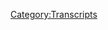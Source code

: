 {{Transcript
    | title         = [[211: March 10, 2009]]
    | caption       = [https://knowledgefight.libsyn.com/knowledge-fight-march-10-2009 Listen to this episode on Libsyn]
    | episodeNumber = [[211: March 10, 2009|211]]
    | length        = 02:13:14
}}

{{MessageBox
    | header     = Warning: Bot Generated Content
    | text       = This transcript was automatically generated by transcription software and likely contains many mistakes and misattributions. Please check the audio for definitive quotes, attribution, and context.
    | image      = N3yvass4myg91.webp
    | imagewidth = 50px
    | id         = warning
}}

{{TranscriptBlock
    | name      = Unknown Speaker
    | timestamp = 00:00:00.000
    | text      = Andy in Kansas, you're on the air. Thanks for holding.
}}

{{TranscriptBlock
    | name      = Unknown Speaker
    | timestamp = 00:00:04.000
    | text      = Hello, Alex. I'm a first time caller. I'm a huge fan. I love your work.
}}

{{TranscriptBlock
    | name      = Unknown Speaker
    | timestamp = 00:00:07.280
    | text      = I love you.
}}

{{TranscriptBlock
    | name      = Unknown Speaker
    | timestamp = 00:00:07.759
    | text      = Hey, everybody. Welcome back to Knowledge Fight. I'm Dan.
}}

{{TranscriptBlock
    | name      = Unknown Speaker
    | timestamp = 00:00:10.080
    | text      = I'm Jordan.
}}

{{TranscriptBlock
    | name      = Unknown Speaker
    | timestamp = 00:00:10.640
    | text      = We're a couple of dudes that like to sit around,
}}

{{TranscriptBlock
    | name      = Unknown Speaker
    | timestamp = 00:00:12.240
    | text      = drink novelty beverages, and talk a little bit about Alex Jones.
}}

{{TranscriptBlock
    | name      = Unknown Speaker
    | timestamp = 00:00:15.679
    | text      = Indeed, we are. Dan?
}}

{{TranscriptBlock
    | name      = Unknown Speaker
    | timestamp = 00:00:17.519
    | text      = Yeah.
}}

{{TranscriptBlock
    | name      = Unknown Speaker
    | timestamp = 00:00:17.839
    | text      = Dan.
}}

{{TranscriptBlock
    | name      = Unknown Speaker
    | timestamp = 00:00:18.239
    | text      = Yeah.
}}

{{TranscriptBlock
    | name      = Unknown Speaker
    | timestamp = 00:00:18.640
    | text      = When was the last time you were in court?
}}

{{TranscriptBlock
    | name      = Unknown Speaker
    | timestamp = 00:00:20.160
    | text      = Last time I was in court. No, because I feel like the DMV is court-like.
}}

{{TranscriptBlock
    | name      = Unknown Speaker
    | timestamp = 00:00:28.160
    | text      = No, it is not.
}}

{{TranscriptBlock
    | name      = Unknown Speaker
    | timestamp = 00:00:29.679
    | text      = It has the same...
}}

{{TranscriptBlock
    | name      = Unknown Speaker
    | timestamp = 00:00:30.640
    | text      = No, it is not.
}}

{{TranscriptBlock
    | name      = Unknown Speaker
    | timestamp = 00:00:31.440
    | text      = I felt like I was on trial.
}}

{{TranscriptBlock
    | name      = Unknown Speaker
    | timestamp = 00:00:32.799
    | text      = Okay. Well, you probably will.
}}

{{TranscriptBlock
    | name      = Unknown Speaker
    | timestamp = 00:00:34.000
    | text      = I had to get a new ID and that was really frustrating. So that was like dealing with the
}}

{{TranscriptBlock
    | name      = Unknown Speaker
    | timestamp = 00:00:37.359
    | text      = state. So that's sort of it. When I was 19, I got a DUI kind of thing.
}}

{{TranscriptBlock
    | name      = Unknown Speaker
    | timestamp = 00:00:44.000
    | text      = Really?
}}

{{TranscriptBlock
    | name      = Unknown Speaker
    | timestamp = 00:00:44.560
    | text      = Yeah, yeah. I drank at a party. And then as I was driving home from the party,
}}

{{TranscriptBlock
    | name      = Unknown Speaker
    | timestamp = 00:00:49.039
    | text      = I feel pretty bad about this, but what are you going to do?
}}

{{TranscriptBlock
    | name      = Unknown Speaker
    | timestamp = 00:00:51.200
    | text      = Yeah.
}}

{{TranscriptBlock
    | name      = Unknown Speaker
    | timestamp = 00:00:51.439
    | text      = No one got hurt.
}}

{{TranscriptBlock
    | name      = Unknown Speaker
    | timestamp = 00:00:52.240
    | text      = Right.
}}

{{TranscriptBlock
    | name      = Unknown Speaker
    | timestamp = 00:00:52.640
    | text      = I was driving home and I'd left my coat at the party. And it's central Missouri,
}}

{{TranscriptBlock
    | name      = Unknown Speaker
    | timestamp = 00:00:58.479
    | text      = everybody drives drunk. You don't need to preemptively defend your behavior.
}}

{{TranscriptBlock
    | name      = Unknown Speaker
    | timestamp = 00:01:03.280
    | text      = It's an unfortunate reality of that sort of world that I was living in.
}}

{{TranscriptBlock
    | name      = Unknown Speaker
    | timestamp = 00:01:08.079
    | text      = Right.
}}

{{TranscriptBlock
    | name      = Unknown Speaker
    | timestamp = 00:01:08.400
    | text      = And it's horrible. I look back on it like I'm glad everyone survived for the most part.
}}

{{TranscriptBlock
    | name      = Unknown Speaker
    | timestamp = 00:01:13.359
    | text      = Well, the old joke is like, we don't all have DUIs, but we've all been eligible for one
}}

{{TranscriptBlock
    | name      = Unknown Speaker
    | timestamp = 00:01:18.159
    | text      = at one point in our lives.
}}

{{TranscriptBlock
    | name      = Unknown Speaker
    | timestamp = 00:01:19.359
    | text      = Especially when you're young and stupid.
}}

{{TranscriptBlock
    | name      = Unknown Speaker
    | timestamp = 00:01:21.040
    | text      = Yeah, exactly.
}}

{{TranscriptBlock
    | name      = Unknown Speaker
    | timestamp = 00:01:21.439
    | text      = So I drank at this party. I left my coat there. It was really cold outside. And as I was driving
}}

{{TranscriptBlock
    | name      = Unknown Speaker
    | timestamp = 00:01:26.959
    | text      = home, there was an area that's pretty far away from anything, like any businesses or any of
}}

{{TranscriptBlock
    | name      = Unknown Speaker
    | timestamp = 00:01:32.640
    | text      = that sort of stuff. And I hit some black ice on the road and my car slid off the road into a ditch.
}}

{{TranscriptBlock
    | name      = Unknown Speaker
    | timestamp = 00:01:39.760
    | text      = Yeah.
}}

{{TranscriptBlock
    | name      = Unknown Speaker
    | timestamp = 00:01:40.079
    | text      = And I tried to get the car out of the ditch. I tried to reverse and all that. I didn't have
}}

{{TranscriptBlock
    | name      = Unknown Speaker
    | timestamp = 00:01:45.200
    | text      = my coat. It was before I ever had a cell phone. And so I'm like, shit, I need to get out of here.
}}

{{TranscriptBlock
    | name      = Unknown Speaker
    | timestamp = 00:01:51.680
    | text      = What do I do? It's super cold. I looked around. There was nowhere I could walk.
}}

{{TranscriptBlock
    | name      = Unknown Speaker
    | timestamp = 00:01:55.920
    | text      = And so I was just like, fuck it. I'm just gonna have to bite the bullet on this.
}}

{{TranscriptBlock
    | name      = Unknown Speaker
    | timestamp = 00:01:59.519
    | text      = So I put my flashers on and signaled down a cop.
}}

{{TranscriptBlock
    | name      = Unknown Speaker
    | timestamp = 00:02:02.239
    | text      = Oh man.
}}

{{TranscriptBlock
    | name      = Unknown Speaker
    | timestamp = 00:02:03.280
    | text      = Cop came and I was like, uh, look, I've had a few drinks.
}}

{{TranscriptBlock
    | name      = Unknown Speaker
    | timestamp = 00:02:08.479
    | text      = You are not good at a preemptive defense if that's your opening line.
}}

{{TranscriptBlock
    | name      = Unknown Speaker
    | timestamp = 00:02:12.159
    | text      = I knew that he was going to give me some kind of sobriety test and odds are it might turn combative.
}}

{{TranscriptBlock
    | name      = Unknown Speaker
    | timestamp = 00:02:17.199
    | text      = Like I might, uh, like I wasn't afraid of the cop or anything like that, but I was like,
}}

{{TranscriptBlock
    | name      = Unknown Speaker
    | timestamp = 00:02:22.479
    | text      = why, what's the use of going through this?
}}

{{TranscriptBlock
    | name      = Unknown Speaker
    | timestamp = 00:02:24.479
    | text      = Right.
}}

{{TranscriptBlock
    | name      = Unknown Speaker
    | timestamp = 00:02:24.800
    | text      = So I just told him, I've had, I've had some drinks. Let's, uh, let's take care of this.
}}

{{TranscriptBlock
    | name      = Unknown Speaker
    | timestamp = 00:02:29.039
    | text      = Uh, and he's like, all right. So they took me down to the station. I got, uh, you know,
}}

{{TranscriptBlock
    | name      = Unknown Speaker
    | timestamp = 00:02:33.360
    | text      = got in trouble, stayed there a couple hours. My dad came and picked me up, ended up having
}}

{{TranscriptBlock
    | name      = Unknown Speaker
    | timestamp = 00:02:37.680
    | text      = to go to court. And the, uh, the cop who arrested me actually wrote a letter to the judge about how
}}

{{TranscriptBlock
    | name      = Unknown Speaker
    | timestamp = 00:02:42.719
    | text      = cooperative I was. So it actually worked to my advantage that I flagged down the cop and
}}

{{TranscriptBlock
    | name      = Unknown Speaker
    | timestamp = 00:02:48.000
    | text      = everything. And also it was a cop in Missouri. So he's like, well, everybody drives drunk here.
}}

{{TranscriptBlock
    | name      = Unknown Speaker
    | timestamp = 00:02:52.000
    | text      = He had maybe a little bit of that in him. Um, but, uh, so he'd, he'd written the judge on my
}}

{{TranscriptBlock
    | name      = Unknown Speaker
    | timestamp = 00:02:57.039
    | text      = behalf and it ended up becoming a civic infraction. It wasn't even a misdemeanor charge because of the
}}

{{TranscriptBlock
    | name      = Unknown Speaker
    | timestamp = 00:03:02.960
    | text      = leniency of the court and what have you. So I just ended up having to pay a bunch of money,
}}

{{TranscriptBlock
    | name      = Unknown Speaker
    | timestamp = 00:03:07.840
    | text      = uh, take a DUI class and what have you. And, uh, it was, it was a horrible, uh, wake up call
}}

{{TranscriptBlock
    | name      = Unknown Speaker
    | timestamp = 00:03:13.919
    | text      = at some extent. I never, never got behind the wheel of a car with any alcohol in my system
}}

{{TranscriptBlock
    | name      = Unknown Speaker
    | timestamp = 00:03:18.800
    | text      = after that. Really? Yeah. I have not ever done that. Still not since. Well, cause the moment
}}

{{TranscriptBlock
    | name      = Unknown Speaker
    | timestamp = 00:03:23.280
    | text      = when my car slid off the road and I know it was cause I hit this ice, but it was so terrifying.
}}

{{TranscriptBlock
    | name      = Unknown Speaker
    | timestamp = 00:03:28.479
    | text      = That moment of feeling like completely out of control. It became so like viscerally imprinted
}}

{{TranscriptBlock
    | name      = Unknown Speaker
    | timestamp = 00:03:34.159
    | text      = on me because when I hit that ice, I knew the ice was the problem. Yeah. But also I knew I'm too
}}

{{TranscriptBlock
    | name      = Unknown Speaker
    | timestamp = 00:03:40.400
    | text      = drunk to handle this. Right, right, right, right. So it was, it was really eyeopening and terrifying
}}

{{TranscriptBlock
    | name      = Unknown Speaker
    | timestamp = 00:03:45.360
    | text      = and fun. Uh, end to this story, the cop who ended up arrested me, uh, arresting me, he ended up
}}

{{TranscriptBlock
    | name      = Unknown Speaker
    | timestamp = 00:03:52.560
    | text      = being the security guard at the movie theater that that's not real. That's not real. What's
}}

{{TranscriptBlock
    | name      = Unknown Speaker
    | timestamp = 00:03:58.879
    | text      = a couple of years down? Wait, what? He was the security guard at the theater. You manage later.
}}

{{TranscriptBlock
    | name      = Unknown Speaker
    | timestamp = 00:04:04.479
    | text      = Right, right. No, I got that. It wasn't like, I'm managing this movie theater and I have off
}}

{{TranscriptBlock
    | name      = Unknown Speaker
    | timestamp = 00:04:09.039
    | text      = duty cops as a security guard who should walk in, but this cop who arrested me and uh, we
}}

{{TranscriptBlock
    | name      = Unknown Speaker
    | timestamp = 00:04:15.199
    | text      = said hello. Shook. He's like, I remember you. Uh, you know, just, it was really a, it was a treat
}}

{{TranscriptBlock
    | name      = Unknown Speaker
    | timestamp = 00:04:20.319
    | text      = to rescue. I was like, all right, man. Super cool. Nice. Yeah. My story of that ilk was, uh,
}}

{{TranscriptBlock
    | name      = Unknown Speaker
    | timestamp = 00:04:28.399
    | text      = I was actually in, uh, uh, uh, like some, some small town doing a show and it was only
}}

{{TranscriptBlock
    | name      = Unknown Speaker
    | timestamp = 00:04:35.120
    | text      = 25 minutes away from where I grew up middle of nowhere and I'm comedian drunk. It's like one 30
}}

{{TranscriptBlock
    | name      = Unknown Speaker
    | timestamp = 00:04:41.920
    | text      = and I'm driving drunk could be a bunch of different things. Comedian drunk to me on a,
}}

{{TranscriptBlock
    | name      = Unknown Speaker
    | timestamp = 00:04:46.959
    | text      = on like a road gig is buzzed or blackout by the way. Yeah, yeah. It's one of the other. Yeah,
}}

{{TranscriptBlock
    | name      = Unknown Speaker
    | timestamp = 00:04:52.160
    | text      = exactly. I'm, I'm drunker than normal human beings should be, but it doesn't affect me as much.
}}

{{TranscriptBlock
    | name      = Unknown Speaker
    | timestamp = 00:04:57.600
    | text      = Right. Uh, so I'm driving home ticket drunk. Exactly. That's exactly. Uh, I ran out of drink
}}

{{TranscriptBlock
    | name      = Unknown Speaker
    | timestamp = 00:05:04.399
    | text      = tickets. That's how drunk I was. And I am driving home on the highway. Get off at the, uh, stop on
}}

{{TranscriptBlock
    | name      = Unknown Speaker
    | timestamp = 00:05:11.120
    | text      = my hometown. Uh, and I I'm like looking around, it's two o'clock in the morning. There is no
}}

{{TranscriptBlock
    | name      = Unknown Speaker
    | timestamp = 00:05:19.279
    | text      = cars for a million miles. So I'm just like, fuck this red light. And I just take a left and start
}}

{{TranscriptBlock
    | name      = Unknown Speaker
    | timestamp = 00:05:24.240
    | text      = going and turns out directly behind me was a cop. He pulls me over immediately. He pulls me over
}}

{{TranscriptBlock
    | name      = Unknown Speaker
    | timestamp = 00:05:31.519
    | text      = immediately. He's like, what are you doing now? This is where being white was fantastic. I would
}}

{{TranscriptBlock
    | name      = Unknown Speaker
    | timestamp = 00:05:36.399
    | text      = also like to say that I recognize the whiteness and to my story. I'm very aware of how lucky I
}}

{{TranscriptBlock
    | name      = Unknown Speaker
    | timestamp = 00:05:43.439
    | text      = am in that circumstance. Oh yeah, no, this is far worse. Uh, here's what happened. Uh, he goes,
}}

{{TranscriptBlock
    | name      = Unknown Speaker
    | timestamp = 00:05:49.920
    | text      = I watched you just do that. And I was like, does he not know there's a cop behind him?
}}

{{TranscriptBlock
    | name      = Unknown Speaker
    | timestamp = 00:05:54.079
    | text      = What's going on here? And I'm like, you know, it's like 2 AM there's nobody driving and I
}}

{{TranscriptBlock
    | name      = Unknown Speaker
    | timestamp = 00:06:00.160
    | text      = really got to pee. And he's like, well, don't do that anymore. And let's me go. Let's me go.
}}

{{TranscriptBlock
    | name      = Unknown Speaker
    | timestamp = 00:06:06.079
    | text      = Immediately. Like that was it. Yeah. So, so, uh, in case you were wondering if white privilege
}}

{{TranscriptBlock
    | name      = Unknown Speaker
    | timestamp = 00:06:11.040
    | text      = was the thing. Yeah. In both our cases, perhaps. Yeah. Little bit. Played a part. Tiny bit. Um,
}}

{{TranscriptBlock
    | name      = Unknown Speaker
    | timestamp = 00:06:17.519
    | text      = so that's not what this show is about. It's about Alex Jones, how I know a lot about him.
}}

{{TranscriptBlock
    | name      = Unknown Speaker
    | timestamp = 00:06:21.120
    | text      = And I only know what you tell me about him. That is correct. Um, today we got an interesting,
}}

{{TranscriptBlock
    | name      = Unknown Speaker
    | timestamp = 00:06:25.120
    | text      = uh, bit of business to go over, but before we get to today's episode, I would like to take a step,
}}

{{TranscriptBlock
    | name      = Unknown Speaker
    | timestamp = 00:06:30.480
    | text      = uh, back from Alex Jones and from our stories of run-ins with the police, uh, and, uh, say thank
}}

{{TranscriptBlock
    | name      = Unknown Speaker
    | timestamp = 00:06:37.439
    | text      = you to a couple of new donors. Uh, Jordan today, first of all, I would like to say thank you to
}}

{{TranscriptBlock
    | name      = Unknown Speaker
    | timestamp = 00:06:42.639
    | text      = someone who was just joined up and, uh, supported the show. Uh, thank you so much, Will. You are now
}}

{{TranscriptBlock
    | name      = Unknown Speaker
    | timestamp = 00:06:47.439
    | text      = a policy wonk. I'm a policy wonk. Thank you, Will. Thank you very much, Will. Also like to say thank
}}

{{TranscriptBlock
    | name      = Unknown Speaker
    | timestamp = 00:06:52.639
    | text      = you to someone else who was just joined up. Thank you so much, David. You are now a policy wonk.
}}

{{TranscriptBlock
    | name      = Unknown Speaker
    | timestamp = 00:06:58.079
    | text      = I'm a policy wonk. Thank you, David. Welcome aboard. Also one last, uh, thank you. And this
}}

{{TranscriptBlock
    | name      = Unknown Speaker
    | timestamp = 00:07:03.600
    | text      = one is for someone who has joined at an elevated level. Oh shit. And also right out the gate also
}}

{{TranscriptBlock
    | name      = Unknown Speaker
    | timestamp = 00:07:08.800
    | text      = has a pretty cool name and I'm probably going to fuck it up. Okay. But thank you so much.
}}

{{TranscriptBlock
    | name      = Unknown Speaker
    | timestamp = 00:07:13.199
    | text      = Cloud killed Aerith. You are now a technocrat. I'm a policy wonk. Four stars. Go home to your
}}

{{TranscriptBlock
    | name      = Unknown Speaker
    | timestamp = 00:07:20.319
    | text      = mother and tell her you're brilliant. Someone, someone sodomite sent me a bucket of poop. Daddy
}}

{{TranscriptBlock
    | name      = Unknown Speaker
    | timestamp = 00:07:24.560
    | text      = shark. Jar Jar Binks has a Caribbean black accent. He's a loser. Little, little titty baby. I don't
}}

{{TranscriptBlock
    | name      = Unknown Speaker
    | timestamp = 00:07:34.480
    | text      = want to hate black people. I renounce Jesus Christ. Thank you so much. Thank you so much.
}}

{{TranscriptBlock
    | name      = Unknown Speaker
    | timestamp = 00:07:39.600
    | text      = Also Sephiroth killed Aerith and if you are implying that it is due to Cloud's actions
}}

{{TranscriptBlock
    | name      = Unknown Speaker
    | timestamp = 00:07:44.560
    | text      = that Aerith died, I agree with you wholeheartedly, but Sephiroth did deliver the killing blow.
}}

{{TranscriptBlock
    | name      = Unknown Speaker
    | timestamp = 00:07:50.240
    | text      = Cloud near the end just couldn't do it. So how dare you, sir? Oh boy. How dare you, sir?
}}

{{TranscriptBlock
    | name      = Unknown Speaker
    | timestamp = 00:07:56.079
    | text      = Final Fantasy seven is a seminal moment in my life. Shut up. I heard that. I've heard that's
}}

{{TranscriptBlock
    | name      = Unknown Speaker
    | timestamp = 00:08:02.560
    | text      = a good game. I wish I had played more RPGs. You know, you know how real this dude is or woman
}}

{{TranscriptBlock
    | name      = Unknown Speaker
    | timestamp = 00:08:08.240
    | text      = should be. Don't gender our donors. Absolutely not. Aerith, Japanese translation. Aeris is the
}}

{{TranscriptBlock
    | name      = Unknown Speaker
    | timestamp = 00:08:14.800
    | text      = American translation. So this dude knows what's up or lady or person, just person. You know what,
}}

{{TranscriptBlock
    | name      = Unknown Speaker
    | timestamp = 00:08:21.600
    | text      = beyond knowing what's up, they have supported the show in a big way and I really appreciate it. Oh,
}}

{{TranscriptBlock
    | name      = Unknown Speaker
    | timestamp = 00:08:25.839
    | text      = so very much. And thank you very much. If you out there would like to support the show, we would
}}

{{TranscriptBlock
    | name      = Unknown Speaker
    | timestamp = 00:08:29.519
    | text      = really appreciate it. You can do that by going to knowledgefight.com our website and clicking
}}

{{TranscriptBlock
    | name      = Unknown Speaker
    | timestamp = 00:08:34.159
    | text      = support the show. So Jordan, today we are still back in 2009 because I emotionally cannot handle
}}

{{TranscriptBlock
    | name      = Unknown Speaker
    | timestamp = 00:08:42.480
    | text      = the prospect of listening to Alex Jones in the present. Now I know I could tell you what he's
}}

{{TranscriptBlock
    | name      = Unknown Speaker
    | timestamp = 00:08:48.000
    | text      = saying. I'm sure that these women who are accusing Cavanaugh are liars. It's deep state operatives or
}}

{{TranscriptBlock
    | name      = Unknown Speaker
    | timestamp = 00:08:54.399
    | text      = some bullshit like that. That's a brand new take on it. And I don't know how, how we could not
}}

{{TranscriptBlock
    | name      = Unknown Speaker
    | timestamp = 00:09:00.240
    | text      = how could we not top tackle that hot of a take that unique of a point of view on this particular
}}

{{TranscriptBlock
    | name      = Unknown Speaker
    | timestamp = 00:09:07.919
    | text      = circumstance? I don't foresee anything that he's saying not coming back to some sort of dumbass
}}

{{TranscriptBlock
    | name      = Unknown Speaker
    | timestamp = 00:09:13.679
    | text      = deep state bullshit or the chai comms or something. Or it's just a conspiracy that the
}}

{{TranscriptBlock
    | name      = Unknown Speaker
    | timestamp = 00:09:19.279
    | text      = Clintons are putting together. I mean, hell, that's on Fox News or whatever. Or no, no, no,
}}

{{TranscriptBlock
    | name      = Unknown Speaker
    | timestamp = 00:09:23.440
    | text      = Cavanaugh fucking said it. Totally possible by the way. God, we're dead. It's not possible. So,
}}

{{TranscriptBlock
    | name      = Unknown Speaker
    | timestamp = 00:09:27.679
    | text      = but the, the, the reason that I don't want to go into any of that is because I just don't feel
}}

{{TranscriptBlock
    | name      = Unknown Speaker
    | timestamp = 00:09:31.519
    | text      = like it's fertile territory. I don't think what he's going to bring to the table is going to be
}}

{{TranscriptBlock
    | name      = Unknown Speaker
    | timestamp = 00:09:35.679
    | text      = in any way interesting. And then we already know that his modus operandi now is being a multi-level
}}

{{TranscriptBlock
    | name      = Unknown Speaker
    | timestamp = 00:09:41.840
    | text      = marketing guy who's on the brink of possible self-destruction. And it feels ugly to look at
}}

{{TranscriptBlock
    | name      = Unknown Speaker
    | timestamp = 00:09:47.200
    | text      = it. I don't, I don't think that even though we're being critical, I still don't think that it's
}}

{{TranscriptBlock
    | name      = Unknown Speaker
    | timestamp = 00:09:53.600
    | text      = good to look at that. It's not good to give it attention. I would like to know what his ad pivots
}}

{{TranscriptBlock
    | name      = Unknown Speaker
    | timestamp = 00:09:59.120
    | text      = for the multi-level marketing scheme are though. Maybe we'll check in eventually and I'll try and
}}

{{TranscriptBlock
    | name      = Unknown Speaker
    | timestamp = 00:10:03.120
    | text      = sort that out. Yeah. I want to get a, how do you, how do you even add pivot into the like,
}}

{{TranscriptBlock
    | name      = Unknown Speaker
    | timestamp = 00:10:07.919
    | text      = Oh, everybody's coming to rape your children. And if you want to become a distributor of
}}

{{TranscriptBlock
    | name      = Unknown Speaker
    | timestamp = 00:10:13.039
    | text      = Judenest products, you don't go with that. They're coming for your children angle. Instead
}}

{{TranscriptBlock
    | name      = Unknown Speaker
    | timestamp = 00:10:18.240
    | text      = you start to, we, you know how back in the 2008, 2009 times, so where we are so much of
}}

{{TranscriptBlock
    | name      = Unknown Speaker
    | timestamp = 00:10:24.720
    | text      = his stuff involves like they're going to crash the dollar. Oh, here's Bob Chapman to help me sell
}}

{{TranscriptBlock
    | name      = Unknown Speaker
    | timestamp = 00:10:29.840
    | text      = right Anderson's gold. All right. All right. So they're going to crash the economy. You're going
}}

{{TranscriptBlock
    | name      = Unknown Speaker
    | timestamp = 00:10:34.559
    | text      = to be unemployed. Here's one way you're not working for the man. Right. You're working
}}

{{TranscriptBlock
    | name      = Unknown Speaker
    | timestamp = 00:10:38.960
    | text      = for you. The globalists want to destroy the middle class. This is your ticket to the middle class.
}}

{{TranscriptBlock
    | name      = Unknown Speaker
    | timestamp = 00:10:44.480
    | text      = Yeah, no, that's a good angle. So you could do an ad pivot like that, which is why,
}}

{{TranscriptBlock
    | name      = Unknown Speaker
    | timestamp = 00:10:48.080
    | text      = which is why I almost 100% guarantee you guys not done that. Absolutely. They wouldn't,
}}

{{TranscriptBlock
    | name      = Unknown Speaker
    | timestamp = 00:10:52.559
    | text      = uh, I wouldn't come to it. Uh, so on our last episode, uh, boy, I did not expect for Aussie
}}

{{TranscriptBlock
    | name      = Unknown Speaker
    | timestamp = 00:11:00.240
    | text      = man Damas to, uh, overtake, uh, life is very fragile in terms of the audience response,
}}

{{TranscriptBlock
    | name      = Unknown Speaker
    | timestamp = 00:11:07.200
    | text      = but man, people love the Aussie man Damas. So that was really fun. That Watchman review, uh,
}}

{{TranscriptBlock
    | name      = Unknown Speaker
    | timestamp = 00:11:14.240
    | text      = really hit a lot of people close to home. Uh, apparently a lot of graphic novel fans in our
}}

{{TranscriptBlock
    | name      = Unknown Speaker
    | timestamp = 00:11:18.799
    | text      = audience. Can't imagine why surprising cloud did not kill her. So today we, we, we jump in, uh,
}}

{{TranscriptBlock
    | name      = Unknown Speaker
    | timestamp = 00:11:25.840
    | text      = on March 10th, 2009, the next day after, uh, he endorses the Tony Alamo sex cult, uh, where
}}

{{TranscriptBlock
    | name      = Unknown Speaker
    | timestamp = 00:11:33.840
    | text      = they're marrying kids. Let's never speak of that and keep saying Aussie man Damas. So we're on the
}}

{{TranscriptBlock
    | name      = Unknown Speaker
    | timestamp = 00:11:38.639
    | text      = next day now. And I'll be honest with you. When I started this episode, I fully expected him to
}}

{{TranscriptBlock
    | name      = Unknown Speaker
    | timestamp = 00:11:43.360
    | text      = come on air and be like, I didn't know about the Tony Alamo situation. I am so sorry. I,
}}

{{TranscriptBlock
    | name      = Unknown Speaker
    | timestamp = 00:11:49.200
    | text      = I just went off half cocked without the information. And I will say this, Jordan,
}}

{{TranscriptBlock
    | name      = Unknown Speaker
    | timestamp = 00:11:53.679
    | text      = he does make one retraction on this episode, but I will not tell you whether it has to do with Tony
}}

{{TranscriptBlock
    | name      = Unknown Speaker
    | timestamp = 00:11:58.799
    | text      = Alamo or not. He's going to say it's Aussie man Damas, isn't he? I'll say in advance that that is
}}

{{TranscriptBlock
    | name      = Unknown Speaker
    | timestamp = 00:12:05.039
    | text      = not what the retraction is. Okay. All right. All right. All right. So let's start the episode.
}}

{{TranscriptBlock
    | name      = Unknown Speaker
    | timestamp = 00:12:09.200
    | text      = Somehow I feel like that's the most important one. No, no, no, no. It's endorsing a child to marry.
}}

{{TranscriptBlock
    | name      = Unknown Speaker
    | timestamp = 00:12:15.200
    | text      = Oh yeah, yeah, yeah. Probably the child rapist endorsing the child rapist is bad. Yeah. But I
}}

{{TranscriptBlock
    | name      = Unknown Speaker
    | timestamp = 00:12:20.639
    | text      = mean, Aussie man Damas come on. It's egregious linguistically. Um, so here we go. We're going
}}

{{TranscriptBlock
    | name      = Unknown Speaker
    | timestamp = 00:12:26.879
    | text      = to start where, uh, Alex starts the episode. Is he going to be talking about, uh, you know,
}}

{{TranscriptBlock
    | name      = Unknown Speaker
    | timestamp = 00:12:32.080
    | text      = the tea party? Is he going to be talking about the flu avian flu stuff that he's building up to?
}}

{{TranscriptBlock
    | name      = Unknown Speaker
    | timestamp = 00:12:37.919
    | text      = Is it the 10th amendment? What is it going to be? We've been getting a lot of threats and a lot of,
}}

{{TranscriptBlock
    | name      = Unknown Speaker
    | timestamp = 00:12:43.200
    | text      = uh, chicanery going on. The enemy knows this is going to be powerful. And I will tell them now
}}

{{TranscriptBlock
    | name      = Unknown Speaker
    | timestamp = 00:12:51.200
    | text      = this film is going out. We trust in God and we know it's going to make it out. We know it's
}}

{{TranscriptBlock
    | name      = Unknown Speaker
    | timestamp = 00:12:56.080
    | text      = going to get it out. I'm tempted to just slam it in high gear and release it right now. So this is
}}

{{TranscriptBlock
    | name      = Unknown Speaker
    | timestamp = 00:13:00.799
    | text      = 19, 20 minutes into his broadcast. And so far, all he's been doing is promoting the Obama deception.
}}

{{TranscriptBlock
    | name      = Unknown Speaker
    | timestamp = 00:13:07.600
    | text      = Oh, that's what he's, that's which film he's talking about. And there's chicanery going on?
}}

{{TranscriptBlock
    | name      = Unknown Speaker
    | timestamp = 00:13:12.559
    | text      = There's behind the scenes chicanery. In what direction? Towards whom?
}}

{{TranscriptBlock
    | name      = Unknown Speaker
    | timestamp = 00:13:17.039
    | text      = Towards Alex, but he's very unspecific about it. Uh, we're gonna,
}}

{{TranscriptBlock
    | name      = Unknown Speaker
    | timestamp = 00:13:20.480
    | text      = we're gonna see where his head is at. He's saying he's tempted to release it now.
}}

{{TranscriptBlock
    | name      = Unknown Speaker
    | timestamp = 00:13:25.360
    | text      = In fact, I may just release it. Do it! I may release it right now. Do it!
}}

{{TranscriptBlock
    | name      = Unknown Speaker
    | timestamp = 00:13:29.440
    | text      = Because this sucker is going to blast the new world order big time.
}}

{{TranscriptBlock
    | name      = Unknown Speaker
    | timestamp = 00:13:33.919
    | text      = Is it going to put them on blast? And I want you, when it goes up on Google and YouTube,
}}

{{TranscriptBlock
    | name      = Unknown Speaker
    | timestamp = 00:13:38.960
    | text      = I want you to get it and I want you to put it on every MySpace account, every Facebook account.
}}

{{TranscriptBlock
    | name      = Unknown Speaker
    | timestamp = 00:13:43.600
    | text      = I want it to every email list over and over again. I want it to be posted on every message
}}

{{TranscriptBlock
    | name      = Unknown Speaker
    | timestamp = 00:13:48.159
    | text      = board and forum out there. I want it to immediately go mega viral supernova.
}}

{{TranscriptBlock
    | name      = Unknown Speaker
    | timestamp = 00:13:52.799
    | text      = Advertise for free for me. And then when these zombies come to your door,
}}

{{TranscriptBlock
    | name      = Unknown Speaker
    | timestamp = 00:13:56.559
    | text      = I want you to have deluxe copies ready for them. And I want you to tell them,
}}

{{TranscriptBlock
    | name      = Unknown Speaker
    | timestamp = 00:14:01.039
    | text      = you tell them, this is the red pill. You know, the matrix, all I'm offering is the truth.
}}

{{TranscriptBlock
    | name      = Unknown Speaker
    | timestamp = 00:14:06.159
    | text      = Nothing more. You've been betrayed. Bush and Obama are evil.
}}

{{TranscriptBlock
    | name      = Unknown Speaker
    | timestamp = 00:14:10.879
    | text      = Do you truly want to fix things? Do you truly want real change?
}}

{{TranscriptBlock
    | name      = Unknown Speaker
    | timestamp = 00:14:16.320
    | text      = Here's the red pill. And then just shut the door.
}}

{{TranscriptBlock
    | name      = Unknown Speaker
    | timestamp = 00:14:23.440
    | text      = Countdown. Countdown.
}}

{{TranscriptBlock
    | name      = Unknown Speaker
    | timestamp = 00:14:25.200
    | text      = That's it. We're launching early. I can't control that happen.
}}

{{TranscriptBlock
    | name      = Unknown Speaker
    | timestamp = 00:14:30.879
    | text      = I see. You know what? I mean, in a way there's two schools of thought,
}}

{{TranscriptBlock
    | name      = Unknown Speaker
    | timestamp = 00:14:33.440
    | text      = building up the momentum and then launching it on that date. I'll have to think about it.
}}

{{TranscriptBlock
    | name      = Unknown Speaker
    | timestamp = 00:14:38.000
    | text      = Wait, what? I thought you just dropped it. I have to think about it.
}}

{{TranscriptBlock
    | name      = Unknown Speaker
    | timestamp = 00:14:43.919
    | text      = It's just so much is going on. So much is happening. The enemy is moving so quick.
}}

{{TranscriptBlock
    | name      = Unknown Speaker
    | timestamp = 00:14:48.399
    | text      = I want to drop now. Like seven track Kanye album.
}}

{{TranscriptBlock
    | name      = Unknown Speaker
    | timestamp = 00:14:53.679
    | text      = Should we release it now? Moms away on the info war or should we wait?
}}

{{TranscriptBlock
    | name      = Unknown Speaker
    | timestamp = 00:15:00.960
    | text      = Building up the momentum, building up the big dynamos, the servos, the reactor core
}}

{{TranscriptBlock
    | name      = Unknown Speaker
    | timestamp = 00:15:11.200
    | text      = as the huge generators power up to fire a devastating blow against the globalist.
}}

{{TranscriptBlock
    | name      = Unknown Speaker
    | timestamp = 00:15:18.320
    | text      = This is still going. Oh yeah.
}}

{{TranscriptBlock
    | name      = Unknown Speaker
    | timestamp = 00:15:20.159
    | text      = Wow. All the way out to break.
}}

{{TranscriptBlock
    | name      = Unknown Speaker
    | timestamp = 00:15:21.360
    | text      = So 20 minutes like he pays sex workers to have it to tape a copy of the Obama deception to
}}

{{TranscriptBlock
    | name      = Unknown Speaker
    | timestamp = 00:15:28.399
    | text      = their face while he says exactly that. I could see them while he fucks.
}}

{{TranscriptBlock
    | name      = Unknown Speaker
    | timestamp = 00:15:32.080
    | text      = That's disgusting. I could. That was gross.
}}

{{TranscriptBlock
    | name      = Unknown Speaker
    | timestamp = 00:15:35.519
    | text      = So he spent 19 to 20 minutes of the beginning of his show, just pimping his documentary,
}}

{{TranscriptBlock
    | name      = Unknown Speaker
    | timestamp = 00:15:41.840
    | text      = then announces we're going to fucking do this now because there's so much trouble behind this.
}}

{{TranscriptBlock
    | name      = Unknown Speaker
    | timestamp = 00:15:46.399
    | text      = Well, maybe not. There's something to be said for doing an ad campaign.
}}

{{TranscriptBlock
    | name      = Unknown Speaker
    | timestamp = 00:15:49.600
    | text      = I don't know. What are we going to do? But who knows? I'm right though. We know that much.
}}

{{TranscriptBlock
    | name      = Unknown Speaker
    | timestamp = 00:15:54.559
    | text      = So that's a cool headspace. Not really discussing any news per se.
}}

{{TranscriptBlock
    | name      = Unknown Speaker
    | timestamp = 00:16:01.519
    | text      = Well, but this is 20 minutes of a four hour show. I know that that's, that's a whole lot of show
}}

{{TranscriptBlock
    | name      = Unknown Speaker
    | timestamp = 00:16:05.840
    | text      = that he has to do, but still that's a big chunk of it just to dedicate to my DVD is coming out.
}}

{{TranscriptBlock
    | name      = Unknown Speaker
    | timestamp = 00:16:11.440
    | text      = His DVD is coming out though. And it might be coming out right now.
}}

{{TranscriptBlock
    | name      = Unknown Speaker
    | timestamp = 00:16:15.360
    | text      = And not only that, not only that, but you better share it.
}}

{{TranscriptBlock
    | name      = Unknown Speaker
    | timestamp = 00:16:18.080
    | text      = It better go mega viral, mega, mega viral. That's why he doesn't want people to
}}

{{TranscriptBlock
    | name      = Unknown Speaker
    | timestamp = 00:16:23.039
    | text      = take vaccines. Then it won't go mega viral. Absolutely. So, uh, this next clip is one of
}}

{{TranscriptBlock
    | name      = Unknown Speaker
    | timestamp = 00:16:28.639
    | text      = the instances of like, when I was listening to this episode, it made me realize that I
}}

{{TranscriptBlock
    | name      = Unknown Speaker
    | timestamp = 00:16:32.480
    | text      = kind of like a lot of songs that I didn't realize I liked. And it might just be because
}}

{{TranscriptBlock
    | name      = Unknown Speaker
    | timestamp = 00:16:36.559
    | text      = the juxtaposition with Alex is like, he sucks so much that I actually kind of like the police.
}}

{{TranscriptBlock
    | name      = Unknown Speaker
    | timestamp = 00:16:41.919
    | text      = What do you mean you kind of like the police? How dare you? This is an SOS. The republic's
}}

{{TranscriptBlock
    | name      = Unknown Speaker
    | timestamp = 00:16:49.279
    | text      = been seized by offshore banks, England, Australia, New Zealand, Canada, the United States are falling
}}

{{TranscriptBlock
    | name      = Unknown Speaker
    | timestamp = 00:16:55.519
    | text      = to classic military tyranny. The coup d'etat has been launched. The corporate takeover is
}}

{{TranscriptBlock
    | name      = Unknown Speaker
    | timestamp = 00:17:00.240
    | text      = near completion. The people must be alerted to this fraud immediately, or they're going to go
}}

{{TranscriptBlock
    | name      = Unknown Speaker
    | timestamp = 00:17:04.559
    | text      = into the next phase. Total depression, total implosion by design to cause worldwide rioting
}}

{{TranscriptBlock
    | name      = Unknown Speaker
    | timestamp = 00:17:09.920
    | text      = and bring in a world government. They'll then turn the economy on for a time to sell everybody
}}

{{TranscriptBlock
    | name      = Unknown Speaker
    | timestamp = 00:17:14.079
    | text      = that globalism is the answer. And then they will clamp down even stronger after that,
}}

{{TranscriptBlock
    | name      = Unknown Speaker
    | timestamp = 00:17:18.160
    | text      = ladies and gentlemen, fight back against the banker onslaught with the Obama deception,
}}

{{TranscriptBlock
    | name      = Unknown Speaker
    | timestamp = 00:17:22.720
    | text      = order your DVDs now at info wars.com and get ready for the release coming up this Sunday evening at
}}

{{TranscriptBlock
    | name      = Unknown Speaker
    | timestamp = 00:17:30.240
    | text      = 6 PM. Oh, now it's Sunday? Yeah, apparently. Well, what day is it now? About launching it
}}

{{TranscriptBlock
    | name      = Unknown Speaker
    | timestamp = 00:17:34.480
    | text      = on Friday. I will tell you that right now. Okay, so we're all over the map in terms of when this
}}

{{TranscriptBlock
    | name      = Unknown Speaker
    | timestamp = 00:17:42.319
    | text      = thing is going to come out, but it's your best way to fight the bankers and the criminals who
}}

{{TranscriptBlock
    | name      = Unknown Speaker
    | timestamp = 00:17:47.200
    | text      = have taken over. Also, I'd like to point out to the audience that Jordan, in the middle of that
}}

{{TranscriptBlock
    | name      = Unknown Speaker
    | timestamp = 00:17:51.359
    | text      = clip, wrote down on his notepad Stuart Copeland with an exclamation point. Are you kidding me?
}}

{{TranscriptBlock
    | name      = Unknown Speaker
    | timestamp = 00:17:58.720
    | text      = I think his drumming was fucking revolutionary. That's fine. It was spectacular. I take that.
}}

{{TranscriptBlock
    | name      = Unknown Speaker
    | timestamp = 00:18:04.559
    | text      = Walking on the moon, his hi-hat work set the gold standard. I think it's a little soft.
}}

{{TranscriptBlock
    | name      = Unknown Speaker
    | timestamp = 00:18:11.039
    | text      = Not the drumming, but their music as a whole. I never really liked it much. I'm willing to
}}

{{TranscriptBlock
    | name      = Unknown Speaker
    | timestamp = 00:18:15.039
    | text      = believe that they're a better band than I realize or care to know, but I always compartmentalize
}}

{{TranscriptBlock
    | name      = Unknown Speaker
    | timestamp = 00:18:20.400
    | text      = them in real easy listening soft rock. No, I'm right there with you if it weren't for
}}

{{TranscriptBlock
    | name      = Unknown Speaker
    | timestamp = 00:18:25.519
    | text      = Stuart Copeland. I'm genuinely serious. Any time I listen to the police, I'm always listening for
}}

{{TranscriptBlock
    | name      = Unknown Speaker
    | timestamp = 00:18:32.559
    | text      = what Stuart's doing, because he wasn't a flashy drummer. He wasn't doing Phil's left and right.
}}

{{TranscriptBlock
    | name      = Unknown Speaker
    | timestamp = 00:18:37.839
    | text      = The man was just fucking on point. Fair enough. On point. All right. Technical superiority. So
}}

{{TranscriptBlock
    | name      = Unknown Speaker
    | timestamp = 00:18:44.720
    | text      = what we've learned so far is Stuart Copeland revolutionized drumming. Alex may put out the
}}

{{TranscriptBlock
    | name      = Unknown Speaker
    | timestamp = 00:18:49.440
    | text      = Obama deception immediately. Or it could be Sunday. Or maybe Friday. Or it could be Friday.
}}

{{TranscriptBlock
    | name      = Unknown Speaker
    | timestamp = 00:18:54.160
    | text      = Who fucking knows? There's a lot of production meetings going on on air right now. But there's
}}

{{TranscriptBlock
    | name      = Unknown Speaker
    | timestamp = 00:18:57.920
    | text      = so much going on behind the scenes where he's being attacked. Right. He knows that he's got
}}

{{TranscriptBlock
    | name      = Unknown Speaker
    | timestamp = 00:19:02.000
    | text      = to get this out because it's the death blow to the globalists. It's going to take him down.
}}

{{TranscriptBlock
    | name      = Unknown Speaker
    | timestamp = 00:19:05.599
    | text      = Yeah. So that all is the first like... Is there anything going on in the real world though?
}}

{{TranscriptBlock
    | name      = Unknown Speaker
    | timestamp = 00:19:10.400
    | text      = Well, we're about to get to it. Okay. But this is the first like 40 minutes of the show or
}}

{{TranscriptBlock
    | name      = Unknown Speaker
    | timestamp = 00:19:14.160
    | text      = something like that. It's interminable, his talking about the Obama deception. 40 minutes.
}}

{{TranscriptBlock
    | name      = Unknown Speaker
    | timestamp = 00:19:19.039
    | text      = And having seen the Obama deception and knowing that, hey boy, that did not take down the
}}

{{TranscriptBlock
    | name      = Unknown Speaker
    | timestamp = 00:19:22.960
    | text      = globalists. And it was also interminable. Yeah. There's a little irony to that. But
}}

{{TranscriptBlock
    | name      = Unknown Speaker
    | timestamp = 00:19:26.880
    | text      = now Alex gets into a story. It's out of the Great White North, Canada. Okay. Well,
}}

{{TranscriptBlock
    | name      = Unknown Speaker
    | timestamp = 00:19:33.519
    | text      = we can't have them on. Alex makes a number of really deeply problematic errors in reporting
}}

{{TranscriptBlock
    | name      = Unknown Speaker
    | timestamp = 00:19:40.480
    | text      = this story. And this is going to be avian flu all over again, but without 9-11 bloggers.
}}

{{TranscriptBlock
    | name      = Unknown Speaker
    | timestamp = 00:19:46.480
    | text      = Canada was invaded by the Chinese. Look at this story. This is from prisonplanet.com and it is
}}

{{TranscriptBlock
    | name      = Unknown Speaker
    | timestamp = 00:19:56.160
    | text      = never linked to all the mainstream news backing up the claims we make here. In fact, most of this
}}

{{TranscriptBlock
    | name      = Unknown Speaker
    | timestamp = 00:20:00.079
    | text      = article is simply quotes from the mainstream news. Now listen to this carefully. It's not
}}

{{TranscriptBlock
    | name      = Unknown Speaker
    | timestamp = 00:20:05.119
    | text      = really good, is it? Glenn Beck says he doesn't know if the FEMA camps are real. Listen to this.
}}

{{TranscriptBlock
    | name      = Unknown Speaker
    | timestamp = 00:20:08.960
    | text      = Canadian military units to undertake domestic security. Duties would include
}}

{{TranscriptBlock
    | name      = Unknown Speaker
    | timestamp = 00:20:16.319
    | text      = mass internment of citizens after terrorist attack, mirroring militarization of law
}}

{{TranscriptBlock
    | name      = Unknown Speaker
    | timestamp = 00:20:22.240
    | text      = enforcement in U.S. and Britain. The Canadian military is reorganizing its priorities to suit
}}

{{TranscriptBlock
    | name      = Unknown Speaker
    | timestamp = 00:20:28.799
    | text      = a post 9-11 world by creating reservist units for each area of the country that would be tasked
}}

{{TranscriptBlock
    | name      = Unknown Speaker
    | timestamp = 00:20:35.839
    | text      = with providing domestic security. That's a quote. It involves such roles as the mass internment of
}}

{{TranscriptBlock
    | name      = Unknown Speaker
    | timestamp = 00:20:40.799
    | text      = citizens in the event of a terrorist attack. So that is a very aggressively worded measure,
}}

{{TranscriptBlock
    | name      = Unknown Speaker
    | timestamp = 00:20:48.559
    | text      = if true. Well, we've got, you know, in another instance of Alex just reading a Paul Joseph
}}

{{TranscriptBlock
    | name      = Unknown Speaker
    | timestamp = 00:20:54.480
    | text      = Watson article from Prison Planet. And there are some quotes in this, but this is from Maple Leaf
}}

{{TranscriptBlock
    | name      = Unknown Speaker
    | timestamp = 00:21:00.559
    | text      = 9-11 blogger? Might as well be. So they're deeply, there's some very deep problems with this. The
}}

{{TranscriptBlock
    | name      = Unknown Speaker
    | timestamp = 00:21:07.200
    | text      = first of all is one thing I want to get into is just a foundational problem with this line of
}}

{{TranscriptBlock
    | name      = Unknown Speaker
    | timestamp = 00:21:13.359
    | text      = thought. The reason that American troops in the military can't serve domestic operations except
}}

{{TranscriptBlock
    | name      = Unknown Speaker
    | timestamp = 00:21:19.119
    | text      = for at the whim of the governor of a state is because of the Posse Comitatus Act, which is
}}

{{TranscriptBlock
    | name      = Unknown Speaker
    | timestamp = 00:21:24.880
    | text      = American law, not Canadian. No, it applies to Canadians. The idea that Canada has the same
}}

{{TranscriptBlock
    | name      = Unknown Speaker
    | timestamp = 00:21:31.680
    | text      = laws as us is another hurdle that we're going to have to just get over from the jump. Have they
}}

{{TranscriptBlock
    | name      = Unknown Speaker
    | timestamp = 00:21:36.319
    | text      = never heard of Rome? Because they're pretending that we do have the same laws. And that's a
}}

{{TranscriptBlock
    | name      = Unknown Speaker
    | timestamp = 00:21:41.440
    | text      = problem for their argument. So Canada does not have the same laws as America. So their rules
}}

{{TranscriptBlock
    | name      = Unknown Speaker
    | timestamp = 00:21:47.519
    | text      = regarding troops operating domestically are a little different than ours. In 1922, Canada
}}

{{TranscriptBlock
    | name      = Unknown Speaker
    | timestamp = 00:21:52.160
    | text      = passed their National Defense Act, which lays out the rules under which their military could
}}

{{TranscriptBlock
    | name      = Unknown Speaker
    | timestamp = 00:21:55.920
    | text      = operate. According to Section 6 of the National... Wait, 1922? Yeah. So this is a little bit too
}}

{{TranscriptBlock
    | name      = Unknown Speaker
    | timestamp = 00:22:01.200
    | text      = recent for Alex to know about it. Well, I don't know. I mean, Canada has such a super, like a
}}

{{TranscriptBlock
    | name      = Unknown Speaker
    | timestamp = 00:22:06.640
    | text      = really interesting history in terms of when they broke away from the UK and when they were still
}}

{{TranscriptBlock
    | name      = Unknown Speaker
    | timestamp = 00:22:12.000
    | text      = under the crown. Yeah. And there's so many gradients to like, how autonomous are you
}}

{{TranscriptBlock
    | name      = Unknown Speaker
    | timestamp = 00:22:16.799
    | text      = throughout history? And what did you guys do to the Acadians? 1922 is when they passed this
}}

{{TranscriptBlock
    | name      = Unknown Speaker
    | timestamp = 00:22:22.480
    | text      = National Defense Act. And according to Section 6 of the National Defense Act, and I quote,
}}

{{TranscriptBlock
    | name      = Unknown Speaker
    | timestamp = 00:22:27.039
    | text      = the Canadian forces, any unit or other element thereof and any officer or non-commissioned
}}

{{TranscriptBlock
    | name      = Unknown Speaker
    | timestamp = 00:22:31.839
    | text      = member with material are liable to be called out for service in aid of the civil power in any case
}}

{{TranscriptBlock
    | name      = Unknown Speaker
    | timestamp = 00:22:37.599
    | text      = in which a riot or disturbance of the peace beyond the powers of the civil authorities to suppress.
}}

{{TranscriptBlock
    | name      = Unknown Speaker
    | timestamp = 00:22:42.480
    | text      = They're pretty clear that the civil powers can utilize commissioned persons for things that they
}}

{{TranscriptBlock
    | name      = Unknown Speaker
    | timestamp = 00:22:46.240
    | text      = feel that they can't handle on their own. Section 6 even goes further to say the following, quote,
}}

{{TranscriptBlock
    | name      = Unknown Speaker
    | timestamp = 00:22:51.680
    | text      = nothing in this part shall be deemed to impose liability to serve in aid of civil power without
}}

{{TranscriptBlock
    | name      = Unknown Speaker
    | timestamp = 00:22:56.240
    | text      = his consent on an officer or non-commissioned member of the reserve force who is by virtue of
}}

{{TranscriptBlock
    | name      = Unknown Speaker
    | timestamp = 00:23:00.960
    | text      = the terms of his enrollment liable to perform duty on active service only. People who are opposed to
}}

{{TranscriptBlock
    | name      = Unknown Speaker
    | timestamp = 00:23:06.319
    | text      = being used to assist with the request of civil authorities have the right to refuse to take part
}}

{{TranscriptBlock
    | name      = Unknown Speaker
    | timestamp = 00:23:10.400
    | text      = if they want to. Really? Yeah. They don't even have to. If it's like something... Really? If it's
}}

{{TranscriptBlock
    | name      = Unknown Speaker
    | timestamp = 00:23:14.400
    | text      = like helping out after a flood or something like that, they can just say, I don't feel that's
}}

{{TranscriptBlock
    | name      = Unknown Speaker
    | timestamp = 00:23:18.720
    | text      = appropriate and they're not required to do that. Or if it's like, we need to shut down this riot
}}

{{TranscriptBlock
    | name      = Unknown Speaker
    | timestamp = 00:23:24.240
    | text      = and they're like, no, I think the riot is probably a good idea. They're like, yeah, no.
}}

{{TranscriptBlock
    | name      = Unknown Speaker
    | timestamp = 00:23:28.240
    | text      = They're not compulsed to do that under the National Defense Act of Canada.
}}

{{TranscriptBlock
    | name      = Unknown Speaker
    | timestamp = 00:23:32.160
    | text      = I'm going to say that they do not have the same laws that we do.
}}

{{TranscriptBlock
    | name      = Unknown Speaker
    | timestamp = 00:23:35.119
    | text      = And it's very clear just from that basic foundation document of the Canadian military
}}

{{TranscriptBlock
    | name      = Unknown Speaker
    | timestamp = 00:23:42.160
    | text      = that they can be called out if the civil authorities deem a situation beyond their control.
}}

{{TranscriptBlock
    | name      = Unknown Speaker
    | timestamp = 00:23:49.200
    | text      = Right. So now about this actual article that Paul Joseph Watson wrote, as is always the case,
}}

{{TranscriptBlock
    | name      = Unknown Speaker
    | timestamp = 00:23:54.480
    | text      = Alex is just reading this post by Paul Joseph Watson, who sensationalized an existing story
}}

{{TranscriptBlock
    | name      = Unknown Speaker
    | timestamp = 00:23:58.880
    | text      = to the point where Alex can use it as fuel to scare his audience. In this case, it's a story
}}

{{TranscriptBlock
    | name      = Unknown Speaker
    | timestamp = 00:24:03.039
    | text      = about some reorganizations going on in the Canadian military. The story comes out of the
}}

{{TranscriptBlock
    | name      = Unknown Speaker
    | timestamp = 00:24:07.119
    | text      = National Post, which is a conservative leaning paper out of Toronto. And if you pay close
}}

{{TranscriptBlock
    | name      = Unknown Speaker
    | timestamp = 00:24:11.200
    | text      = attention, you find the very specific points where Paul Joseph Watson intentionally blurs
}}

{{TranscriptBlock
    | name      = Unknown Speaker
    | timestamp = 00:24:15.440
    | text      = truth and lies in order to make his angle super nefarious. The first is in his opening paragraph,
}}

{{TranscriptBlock
    | name      = Unknown Speaker
    | timestamp = 00:24:22.160
    | text      = quote, the Canadian military is reorganizing its priorities to suit a post 9-11 world by
}}

{{TranscriptBlock
    | name      = Unknown Speaker
    | timestamp = 00:24:27.839
    | text      = creating reservist units for each area of the country that would be tasked with providing
}}

{{TranscriptBlock
    | name      = Unknown Speaker
    | timestamp = 00:24:31.920
    | text      = domestic security and involves roles such as the mass interment of citizens in the event of
}}

{{TranscriptBlock
    | name      = Unknown Speaker
    | timestamp = 00:24:36.240
    | text      = a terrorist attack. That is what Alex just read on the air. And it is the first paragraph of
}}

{{TranscriptBlock
    | name      = Unknown Speaker
    | timestamp = 00:24:41.839
    | text      = Paul Joseph Watson's article. Yeah, but I feel like if that even if that were the case,
}}

{{TranscriptBlock
    | name      = Unknown Speaker
    | timestamp = 00:24:46.799
    | text      = you wouldn't write it down. It'd be tough to do that. Because because I mean, anybody who read
}}

{{TranscriptBlock
    | name      = Unknown Speaker
    | timestamp = 00:24:52.160
    | text      = that would be like, whoa, whoa, whoa, whoa. Interning citizens is usually the sign of a
}}

{{TranscriptBlock
    | name      = Unknown Speaker
    | timestamp = 00:24:57.119
    | text      = dictatorship or fascist government, if you will. Well, that's the thing. Nowhere in the article
}}

{{TranscriptBlock
    | name      = Unknown Speaker
    | timestamp = 00:25:01.759
    | text      = he's purporting to cover does the Canadian military discuss mass internment of civilians.
}}

{{TranscriptBlock
    | name      = Unknown Speaker
    | timestamp = 00:25:05.920
    | text      = This is just Paul Joseph Watson's own assertion being passed off as reporting. The closest the
}}

{{TranscriptBlock
    | name      = Unknown Speaker
    | timestamp = 00:25:10.640
    | text      = article comes to supporting that idea at all is, quote, the units will include perimeter
}}

{{TranscriptBlock
    | name      = Unknown Speaker
    | timestamp = 00:25:15.279
    | text      = security teams prepared to cordon off an area if there was an atomic detonation, nuclear accident,
}}

{{TranscriptBlock
    | name      = Unknown Speaker
    | timestamp = 00:25:20.720
    | text      = or similar source of wide contamination, and Arctic response groups that are trained and
}}

{{TranscriptBlock
    | name      = Unknown Speaker
    | timestamp = 00:25:25.440
    | text      = equipped to live and operate in the far north. There's a big, big difference between mass
}}

{{TranscriptBlock
    | name      = Unknown Speaker
    | timestamp = 00:25:30.480
    | text      = internment and units trained to cordon off a dangerous area to contain fallout or an outbreak.
}}

{{TranscriptBlock
    | name      = Unknown Speaker
    | timestamp = 00:25:35.680
    | text      = Right, right, right. Which is what is being described in this article. It's a very basic
}}

{{TranscriptBlock
    | name      = Unknown Speaker
    | timestamp = 00:25:39.200
    | text      = thing where you're just getting specialized teams of people in the places they need to be
}}

{{TranscriptBlock
    | name      = Unknown Speaker
    | timestamp = 00:25:43.680
    | text      = in case something like that were to happen. Right. When he talks about the post-9-11 world
}}

{{TranscriptBlock
    | name      = Unknown Speaker
    | timestamp = 00:25:48.720
    | text      = that Paul Joseph Watson referenced in his opening paragraph, there is a guy who said like,
}}

{{TranscriptBlock
    | name      = Unknown Speaker
    | timestamp = 00:25:55.440
    | text      = yeah, after 9-11 we all sort of realized that we need to pay more attention to domestic security.
}}

{{TranscriptBlock
    | name      = Unknown Speaker
    | timestamp = 00:26:02.079
    | text      = And I don't think that that's some nefarious code or anything like that. I think that's just,
}}

{{TranscriptBlock
    | name      = Unknown Speaker
    | timestamp = 00:26:06.799
    | text      = oh shit, that could happen here. Hey, we do think that it's a good idea for the military to be
}}

{{TranscriptBlock
    | name      = Unknown Speaker
    | timestamp = 00:26:14.240
    | text      = involved were there to be some sort of nuclear attack that resulted in the genetic mutations
}}

{{TranscriptBlock
    | name      = Unknown Speaker
    | timestamp = 00:26:21.200
    | text      = of zombies. And so we would allow them to cordon off the area, make sure that everybody was safe,
}}

{{TranscriptBlock
    | name      = Unknown Speaker
    | timestamp = 00:26:26.559
    | text      = shoot some zombies in the head, required. Even take zombies out of the equation,
}}

{{TranscriptBlock
    | name      = Unknown Speaker
    | timestamp = 00:26:30.400
    | text      = it's still just like, yeah, why wouldn't you cordon off an area?
}}

{{TranscriptBlock
    | name      = Unknown Speaker
    | timestamp = 00:26:34.960
    | text      = Now I just got a mental picture of a bunch of Mounties with like police tape,
}}

{{TranscriptBlock
    | name      = Unknown Speaker
    | timestamp = 00:26:39.440
    | text      = do not cross, and a giant atomic crater. Dudley Do-Right is out there trying to
}}

{{TranscriptBlock
    | name      = Unknown Speaker
    | timestamp = 00:26:45.119
    | text      = cordon off an area so he can get snidely whiplashes. Yeah, I mean, yeah, that's terrible.
}}

{{TranscriptBlock
    | name      = Unknown Speaker
    | timestamp = 00:26:50.480
    | text      = So the way Paul Joseph Watson deals with this problem that the text itself doesn't say anything
}}

{{TranscriptBlock
    | name      = Unknown Speaker
    | timestamp = 00:26:55.279
    | text      = about mass incarcerations of civilians and does just talk about cordoning off an area
}}

{{TranscriptBlock
    | name      = Unknown Speaker
    | timestamp = 00:26:59.759
    | text      = were there to be a disaster, the way he deals with it is by filling his article with his own spin.
}}

{{TranscriptBlock
    | name      = Unknown Speaker
    | timestamp = 00:27:04.400
    | text      = This isn't based on anything other than his own perception. And as we've seen so many times in
}}

{{TranscriptBlock
    | name      = Unknown Speaker
    | timestamp = 00:27:08.640
    | text      = the past, Paul Joseph Watson does not have a good internal compass. He's a psychopath.
}}

{{TranscriptBlock
    | name      = Unknown Speaker
    | timestamp = 00:27:12.720
    | text      = From his article quote, of course, the necessity of the change is dressed up by using the notion
}}

{{TranscriptBlock
    | name      = Unknown Speaker
    | timestamp = 00:27:18.079
    | text      = of troops helping people in the event of earthquakes, floods, and nuclear accidents.
}}

{{TranscriptBlock
    | name      = Unknown Speaker
    | timestamp = 00:27:21.759
    | text      = But we also learned that one of the duties that the reservists would potentially undertake
}}

{{TranscriptBlock
    | name      = Unknown Speaker
    | timestamp = 00:27:25.759
    | text      = would be mass internment of civilians in camps or quarantine zones after a biological terror attack.
}}

{{TranscriptBlock
    | name      = Unknown Speaker
    | timestamp = 00:27:31.759
    | text      = That is completely of his own design. That's his own interpretation. He's making that up.
}}

{{TranscriptBlock
    | name      = Unknown Speaker
    | timestamp = 00:27:37.519
    | text      = Right. That is not in the article. The idea of the quarantine zones is something you could
}}

{{TranscriptBlock
    | name      = Unknown Speaker
    | timestamp = 00:27:41.519
    | text      = extrapolate from the article, but the mass internment camps for citizens is just completely
}}

{{TranscriptBlock
    | name      = Unknown Speaker
    | timestamp = 00:27:47.759
    | text      = his own invention. So we see this again, like the last time with the Avian Flu release,
}}

{{TranscriptBlock
    | name      = Unknown Speaker
    | timestamp = 00:27:52.559
    | text      = he was lying based on lies of 9-11 blogger. In this case, he's just taking an article
}}

{{TranscriptBlock
    | name      = Unknown Speaker
    | timestamp = 00:27:57.119
    | text      = and making stuff up about it. And then Alex is reading it on air.
}}

{{TranscriptBlock
    | name      = Unknown Speaker
    | timestamp = 00:28:00.160
    | text      = What does he fucking do? This? He does Alex a really important service.
}}

{{TranscriptBlock
    | name      = Unknown Speaker
    | timestamp = 00:28:05.839
    | text      = No, but I mean like, what is he doing? Creating propaganda?
}}

{{TranscriptBlock
    | name      = Unknown Speaker
    | timestamp = 00:28:12.000
    | text      = On a day-to-day basis, this dude wakes up in the morning, reads bullshit or reality,
}}

{{TranscriptBlock
    | name      = Unknown Speaker
    | timestamp = 00:28:18.559
    | text      = and then just sits around being like, well, how can I write 500 words that are evil
}}

{{TranscriptBlock
    | name      = Unknown Speaker
    | timestamp = 00:28:23.920
    | text      = about this fairly innocuous thing? Yes. No, 100%. He gets up, scans the news,
}}

{{TranscriptBlock
    | name      = Unknown Speaker
    | timestamp = 00:28:30.880
    | text      = and probably tries to find a few things that fit in with Alex's narratives, repackages them
}}

{{TranscriptBlock
    | name      = Unknown Speaker
    | timestamp = 00:28:35.359
    | text      = as posts on Prison Planet, because Alex can't do that work on his own. He can barely read.
}}

{{TranscriptBlock
    | name      = Unknown Speaker
    | timestamp = 00:28:39.599
    | text      = No, of course not. So he does that for Alex. Alex can then take
}}

{{TranscriptBlock
    | name      = Unknown Speaker
    | timestamp = 00:28:42.720
    | text      = the Prison Planet article and read it because it's pre-sensationalized, and now he has content
}}

{{TranscriptBlock
    | name      = Unknown Speaker
    | timestamp = 00:28:47.759
    | text      = for his show. Whereas if Alex had to read this article out of the National Post, he'd
}}

{{TranscriptBlock
    | name      = Unknown Speaker
    | timestamp = 00:28:52.240
    | text      = have a much more difficult time with it because there are explanations for the things that
}}

{{TranscriptBlock
    | name      = Unknown Speaker
    | timestamp = 00:28:56.640
    | text      = they're trying to lie about. Right, exactly. Does he work for Alex?
}}

{{TranscriptBlock
    | name      = Unknown Speaker
    | timestamp = 00:29:00.960
    | text      = P.J. Dubs? Yeah.
}}

{{TranscriptBlock
    | name      = Unknown Speaker
    | timestamp = 00:29:01.920
    | text      = Yeah, absolutely. Really?
}}

{{TranscriptBlock
    | name      = Unknown Speaker
    | timestamp = 00:29:03.440
    | text      = Yeah, yeah. Has he quit yet?
}}

{{TranscriptBlock
    | name      = Unknown Speaker
    | timestamp = 00:29:06.319
    | text      = In present day? Yeah.
}}

{{TranscriptBlock
    | name      = Unknown Speaker
    | timestamp = 00:29:07.440
    | text      = No. Because that would be a smarter move.
}}

{{TranscriptBlock
    | name      = Unknown Speaker
    | timestamp = 00:29:09.519
    | text      = No, no. Bail. Bail. You've got your own brand now.
}}

{{TranscriptBlock
    | name      = Unknown Speaker
    | timestamp = 00:29:12.640
    | text      = Fucking bail on it. We've talked about this 100 times.
}}

{{TranscriptBlock
    | name      = Unknown Speaker
    | timestamp = 00:29:14.720
    | text      = Unless Alex owns Prison Planet, in which case he's fucked.
}}

{{TranscriptBlock
    | name      = Unknown Speaker
    | timestamp = 00:29:17.839
    | text      = He does. Oh, okay. Well, then he's fucked.
}}

{{TranscriptBlock
    | name      = Unknown Speaker
    | timestamp = 00:29:19.440
    | text      = Yeah. Alex had Prison Planet going, and Paul Joseph Watson was the editor-in-chief of it,
}}

{{TranscriptBlock
    | name      = Unknown Speaker
    | timestamp = 00:29:23.599
    | text      = and then he took it on as his moniker and Twitter handle and all that. But I believe Alex, if he's...
}}

{{TranscriptBlock
    | name      = Unknown Speaker
    | timestamp = 00:29:29.680
    | text      = You know what, Alex is very dumb. But if he's not the biggest idiot in the world,
}}

{{TranscriptBlock
    | name      = Unknown Speaker
    | timestamp = 00:29:33.599
    | text      = he would have retained rights to Prison Planet. Yeah, no, no, absolutely.
}}

{{TranscriptBlock
    | name      = Unknown Speaker
    | timestamp = 00:29:36.559
    | text      = That's a big giveaway. Yeah, you want to make sure that
}}

{{TranscriptBlock
    | name      = Unknown Speaker
    | timestamp = 00:29:38.960
    | text      = P.J. Dubs goes down with you. Yeah. So P.J. Dubs goes on to use a quote
}}

{{TranscriptBlock
    | name      = Unknown Speaker
    | timestamp = 00:29:44.160
    | text      = from the article to jump to an unrelated conclusion. So this is from his article.
}}

{{TranscriptBlock
    | name      = Unknown Speaker
    | timestamp = 00:29:52.319
    | text      = Oh, I'm sorry. This is a quote from the actual article, and then he follows it up with some
}}

{{TranscriptBlock
    | name      = Unknown Speaker
    | timestamp = 00:29:56.880
    | text      = analysis. Gotcha.
}}

{{TranscriptBlock
    | name      = Unknown Speaker
    | timestamp = 00:29:58.000
    | text      = Quote, the remodeling... Quotes heavy.
}}

{{TranscriptBlock
    | name      = Unknown Speaker
    | timestamp = 00:30:00.000
    | text      = Yes. Scare quotes heavy under analysis.
}}

{{TranscriptBlock
    | name      = Unknown Speaker
    | timestamp = 00:30:02.880
    | text      = The remodeling of the reserves will see the development of specialist units in four of
}}

{{TranscriptBlock
    | name      = Unknown Speaker
    | timestamp = 00:30:06.720
    | text      = the military's regional divisions, Atlantic, Quebec, Ontario, and the West. Now his analysis.
}}

{{TranscriptBlock
    | name      = Unknown Speaker
    | timestamp = 00:30:12.720
    | text      = This is an open announcement that Canada has been subdivided into military units
}}

{{TranscriptBlock
    | name      = Unknown Speaker
    | timestamp = 00:30:17.839
    | text      = and will be policed by military reservists. That's a joke.
}}

{{TranscriptBlock
    | name      = Unknown Speaker
    | timestamp = 00:30:22.480
    | text      = This is not an open announcement of anything of the sort. If you pay close attention to
}}

{{TranscriptBlock
    | name      = Unknown Speaker
    | timestamp = 00:30:26.400
    | text      = the language in the actual quote, this is a development of specialist units in four
}}

{{TranscriptBlock
    | name      = Unknown Speaker
    | timestamp = 00:30:32.400
    | text      = of the military's regional divisions. These regional divisions already exist.
}}

{{TranscriptBlock
    | name      = Unknown Speaker
    | timestamp = 00:30:36.880
    | text      = This is just an implementation of teams specifically trained in dealing with
}}

{{TranscriptBlock
    | name      = Unknown Speaker
    | timestamp = 00:30:40.559
    | text      = catastrophes that did not seem likely before but have entered people's minds now in 2009.
}}

{{TranscriptBlock
    | name      = Unknown Speaker
    | timestamp = 00:30:46.319
    | text      = Hey, so you know these guys who are trained to go do this one thing?
}}

{{TranscriptBlock
    | name      = Unknown Speaker
    | timestamp = 00:30:49.359
    | text      = Right.
}}

{{TranscriptBlock
    | name      = Unknown Speaker
    | timestamp = 00:30:49.680
    | text      = Well, there's this new thing. Maybe we should train specific guys who are doing that new thing.
}}

{{TranscriptBlock
    | name      = Unknown Speaker
    | timestamp = 00:30:54.400
    | text      = Yeah.
}}

{{TranscriptBlock
    | name      = Unknown Speaker
    | timestamp = 00:30:54.720
    | text      = And then the guys who are doing that old thing. You know, that way the guys who are just used
}}

{{TranscriptBlock
    | name      = Unknown Speaker
    | timestamp = 00:30:58.319
    | text      = to doing one thing don't just do that one thing to the people suffering from the new thing.
}}

{{TranscriptBlock
    | name      = Unknown Speaker
    | timestamp = 00:31:02.880
    | text      = Yeah. Yeah.
}}

{{TranscriptBlock
    | name      = Unknown Speaker
    | timestamp = 00:31:03.759
    | text      = So that's...
}}

{{TranscriptBlock
    | name      = Unknown Speaker
    | timestamp = 00:31:04.880
    | text      = Pretty simple.
}}

{{TranscriptBlock
    | name      = Unknown Speaker
    | timestamp = 00:31:05.440
    | text      = That's most of what's wrong with this Prison Planet article and Alex Jones' take on it
}}

{{TranscriptBlock
    | name      = Unknown Speaker
    | timestamp = 00:31:11.599
    | text      = and his fear-mongering that he's trying to do with it. But he's not done. Alex isn't done
}}

{{TranscriptBlock
    | name      = Unknown Speaker
    | timestamp = 00:31:17.119
    | text      = talking about it yet. But now you know the facts.
}}

{{TranscriptBlock
    | name      = Unknown Speaker
    | timestamp = 00:31:19.680
    | text      = Yeah.
}}

{{TranscriptBlock
    | name      = Unknown Speaker
    | timestamp = 00:31:20.559
    | text      = We are trying to establish a perimeter, said Brigadier General John Collin.
}}

{{TranscriptBlock
    | name      = Unknown Speaker
    | timestamp = 00:31:24.640
    | text      = I do like a Brigadier General.
}}

{{TranscriptBlock
    | name      = Unknown Speaker
    | timestamp = 00:31:25.200
    | text      = Do I see a scenario when we might be obliged to keep people in? Probably. Oh, probably.
}}

{{TranscriptBlock
    | name      = Unknown Speaker
    | timestamp = 00:31:35.599
    | text      = Let me read what the Brigadier General said. Do I see a scenario
}}

{{TranscriptBlock
    | name      = Unknown Speaker
    | timestamp = 00:31:39.359
    | text      = when we might be obliged to keep people in? Probably.
}}

{{TranscriptBlock
    | name      = Unknown Speaker
    | timestamp = 00:31:42.240
    | text      = Plus quote, you need to be trained to be able to make sure that you don't become a casualty
}}

{{TranscriptBlock
    | name      = Unknown Speaker
    | timestamp = 00:31:47.440
    | text      = in the process of doing security. That's another quote.
}}

{{TranscriptBlock
    | name      = Unknown Speaker
    | timestamp = 00:31:51.039
    | text      = You don't want to be a casualty when they're dealing with the Canadian people.
}}

{{TranscriptBlock
    | name      = Unknown Speaker
    | timestamp = 00:31:54.720
    | text      = So that quote that he's using is in the original article,
}}

{{TranscriptBlock
    | name      = Unknown Speaker
    | timestamp = 00:31:58.799
    | text      = but it's not really even in context in the original article.
}}

{{TranscriptBlock
    | name      = Unknown Speaker
    | timestamp = 00:32:01.920
    | text      = Yeah.
}}

{{TranscriptBlock
    | name      = Unknown Speaker
    | timestamp = 00:32:02.319
    | text      = But if I were to read that sentence, he's like, this Brigadier General is saying,
}}

{{TranscriptBlock
    | name      = Unknown Speaker
    | timestamp = 00:32:07.440
    | text      = do I see a situation when we might need to keep people in somewhere? Possibly.
}}

{{TranscriptBlock
    | name      = Unknown Speaker
    | timestamp = 00:32:13.680
    | text      = I would respond, so do I.
}}

{{TranscriptBlock
    | name      = Unknown Speaker
    | timestamp = 00:32:15.680
    | text      = Yeah.
}}

{{TranscriptBlock
    | name      = Unknown Speaker
    | timestamp = 00:32:16.160
    | text      = So do I.
}}

{{TranscriptBlock
    | name      = Unknown Speaker
    | timestamp = 00:32:16.960
    | text      = All right. So somebody set off a smallpox bomb.
}}

{{TranscriptBlock
    | name      = Unknown Speaker
    | timestamp = 00:32:19.359
    | text      = Right.
}}

{{TranscriptBlock
    | name      = Unknown Speaker
    | timestamp = 00:32:19.759
    | text      = And instead of just letting people run all willy-nilly, giving everybody smallpox.
}}

{{TranscriptBlock
    | name      = Unknown Speaker
    | timestamp = 00:32:23.759
    | text      = Not even smallpox bomb, accident.
}}

{{TranscriptBlock
    | name      = Unknown Speaker
    | timestamp = 00:32:26.480
    | text      = Yeah, absolutely.
}}

{{TranscriptBlock
    | name      = Unknown Speaker
    | timestamp = 00:32:27.519
    | text      = Accident that there's a contagion that you need to contain.
}}

{{TranscriptBlock
    | name      = Unknown Speaker
    | timestamp = 00:32:30.720
    | text      = We got to quarantine people because, you know, everybody's going to die.
}}

{{TranscriptBlock
    | name      = Unknown Speaker
    | timestamp = 00:32:34.079
    | text      = This is like a serious situation.
}}

{{TranscriptBlock
    | name      = Unknown Speaker
    | timestamp = 00:32:36.319
    | text      = Yeah.
}}

{{TranscriptBlock
    | name      = Unknown Speaker
    | timestamp = 00:32:36.720
    | text      = So we want to train people to not them themselves get the smallpox.
}}

{{TranscriptBlock
    | name      = Unknown Speaker
    | timestamp = 00:32:41.599
    | text      = Right.
}}

{{TranscriptBlock
    | name      = Unknown Speaker
    | timestamp = 00:32:42.000
    | text      = That would cause the, that would render the whole point moot.
}}

{{TranscriptBlock
    | name      = Unknown Speaker
    | timestamp = 00:32:45.039
    | text      = Right.
}}

{{TranscriptBlock
    | name      = Unknown Speaker
    | timestamp = 00:32:45.440
    | text      = Yeah.
}}

{{TranscriptBlock
    | name      = Unknown Speaker
    | timestamp = 00:32:45.839
    | text      = So that quote, he's trying to make it sound so nefarious, but it's not really.
}}

{{TranscriptBlock
    | name      = Unknown Speaker
    | timestamp = 00:32:50.079
    | text      = It's basically just the idea of containment.
}}

{{TranscriptBlock
    | name      = Unknown Speaker
    | timestamp = 00:32:53.680
    | text      = Yeah.
}}

{{TranscriptBlock
    | name      = Unknown Speaker
    | timestamp = 00:32:54.000
    | text      = You know, I don't see any way around this.
}}

{{TranscriptBlock
    | name      = Unknown Speaker
    | timestamp = 00:32:56.319
    | text      = Like I don't, I don't trust the powers that be in the world or anything like that,
}}

{{TranscriptBlock
    | name      = Unknown Speaker
    | timestamp = 00:33:00.559
    | text      = but you need better than this.
}}

{{TranscriptBlock
    | name      = Unknown Speaker
    | timestamp = 00:33:02.079
    | text      = Giving people smallpox is a first amendment right, Dan.
}}

{{TranscriptBlock
    | name      = Unknown Speaker
    | timestamp = 00:33:05.279
    | text      = You need better than this if you're going to make these arguments about this
}}

{{TranscriptBlock
    | name      = Unknown Speaker
    | timestamp = 00:33:08.000
    | text      = proving prison internment camps and shit like that.
}}

{{TranscriptBlock
    | name      = Unknown Speaker
    | timestamp = 00:33:10.400
    | text      = Yeah.
}}

{{TranscriptBlock
    | name      = Unknown Speaker
    | timestamp = 00:33:10.720
    | text      = I need, I need more from you.
}}

{{TranscriptBlock
    | name      = Unknown Speaker
    | timestamp = 00:33:12.480
    | text      = Yeah. That would, that would never be allowed in our constitution.
}}

{{TranscriptBlock
    | name      = Unknown Speaker
    | timestamp = 00:33:15.680
    | text      = Nope.
}}

{{TranscriptBlock
    | name      = Unknown Speaker
    | timestamp = 00:33:16.319
    | text      = Anyway, we would never have internment camps.
}}

{{TranscriptBlock
    | name      = Unknown Speaker
    | timestamp = 00:33:18.960
    | text      = In this next clip, Alex talks more about the Canadians and how they have a horrible plight.
}}

{{TranscriptBlock
    | name      = Unknown Speaker
    | timestamp = 00:33:23.039
    | text      = And then he gets back to what he really wants to be doing on this show,
}}

{{TranscriptBlock
    | name      = Unknown Speaker
    | timestamp = 00:33:25.599
    | text      = which is lazily promoting the Obama deception.
}}

{{TranscriptBlock
    | name      = Unknown Speaker
    | timestamp = 00:33:28.799
    | text      = Meanwhile, Canadian military units prepare to put their citizens in FEMA camps
}}

{{TranscriptBlock
    | name      = Unknown Speaker
    | timestamp = 00:33:33.920
    | text      = and for the military to patrol the streets of Canada openly being announced
}}

{{TranscriptBlock
    | name      = Unknown Speaker
    | timestamp = 00:33:38.480
    | text      = as it's openly being announced in every other Western nation
}}

{{TranscriptBlock
    | name      = Unknown Speaker
    | timestamp = 00:33:42.079
    | text      = being overtaken by the private banking syndicate, the criminals.
}}

{{TranscriptBlock
    | name      = Unknown Speaker
    | timestamp = 00:33:45.519
    | text      = You know, I began plugging the Obama deception, explosive release coming up this weekend.
}}

{{TranscriptBlock
    | name      = Unknown Speaker
    | timestamp = 00:33:54.319
    | text      = You got bored in the middle of your own story.
}}

{{TranscriptBlock
    | name      = Unknown Speaker
    | timestamp = 00:33:56.319
    | text      = Didn't even give out the toll free number.
}}

{{TranscriptBlock
    | name      = Unknown Speaker
    | timestamp = 00:33:57.440
    | text      = I believe I hope everybody will call and order the DVD now at 888-253-3139.
}}

{{TranscriptBlock
    | name      = Unknown Speaker
    | timestamp = 00:34:04.079
    | text      = Make sure to share it on Myspace.
}}

{{TranscriptBlock
    | name      = Unknown Speaker
    | timestamp = 00:34:05.119
    | text      = I'd say 888-253-3139.
}}

{{TranscriptBlock
    | name      = Unknown Speaker
    | timestamp = 00:34:09.679
    | text      = And I want you to get the DVD.
}}

{{TranscriptBlock
    | name      = Unknown Speaker
    | timestamp = 00:34:11.599
    | text      = I think like Rob Dude just hit him with a blow dart with some ether on it.
}}

{{TranscriptBlock
    | name      = Unknown Speaker
    | timestamp = 00:34:15.360
    | text      = There's something like that because he is like, listen to this.
}}

{{TranscriptBlock
    | name      = Unknown Speaker
    | timestamp = 00:34:17.760
    | text      = Listen to the tone of this voice.
}}

{{TranscriptBlock
    | name      = Unknown Speaker
    | timestamp = 00:34:18.880
    | text      = So wait, what? 888?
}}

{{TranscriptBlock
    | name      = Unknown Speaker
    | timestamp = 00:34:19.920
    | text      = I want you to make copies of it and get it out to everyone you know.
}}

{{TranscriptBlock
    | name      = Unknown Speaker
    | timestamp = 00:34:22.800
    | text      = Don't call it.
}}

{{TranscriptBlock
    | name      = Unknown Speaker
    | timestamp = 00:34:24.079
    | text      = When these Obama zombies come to your door promoting their new world order,
}}

{{TranscriptBlock
    | name      = Unknown Speaker
    | timestamp = 00:34:28.719
    | text      = launching them to do, you can give them the Obama deception,
}}

{{TranscriptBlock
    | name      = Unknown Speaker
    | timestamp = 00:34:32.000
    | text      = which is a red pill to get them out of the matrix.
}}

{{TranscriptBlock
    | name      = Unknown Speaker
    | timestamp = 00:34:35.119
    | text      = It is a rope, a ladder to help them get out of the muck of mind control
}}

{{TranscriptBlock
    | name      = Unknown Speaker
    | timestamp = 00:34:39.760
    | text      = and bondage that they're in.
}}

{{TranscriptBlock
    | name      = Unknown Speaker
    | timestamp = 00:34:45.679
    | text      = Oh boy.
}}

{{TranscriptBlock
    | name      = Unknown Speaker
    | timestamp = 00:34:46.559
    | text      = Long exhale.
}}

{{TranscriptBlock
    | name      = Unknown Speaker
    | timestamp = 00:34:47.920
    | text      = That like when he's starting to yell there about rope and bondage and stuff like that.
}}

{{TranscriptBlock
    | name      = Unknown Speaker
    | timestamp = 00:34:51.440
    | text      = That's the equivalent of like a guy who's in like a fight and like his arm has gone numb.
}}

{{TranscriptBlock
    | name      = Unknown Speaker
    | timestamp = 00:34:56.400
    | text      = And so he punches his own arm to try and get the feeling back.
}}

{{TranscriptBlock
    | name      = Unknown Speaker
    | timestamp = 00:34:59.360
    | text      = Yeah, yeah, yeah.
}}

{{TranscriptBlock
    | name      = Unknown Speaker
    | timestamp = 00:34:59.920
    | text      = Come on, come on, come on.
}}

{{TranscriptBlock
    | name      = Unknown Speaker
    | timestamp = 00:35:02.000
    | text      = You still got this.
}}

{{TranscriptBlock
    | name      = Unknown Speaker
    | timestamp = 00:35:03.039
    | text      = He's yelling to try and excite himself.
}}

{{TranscriptBlock
    | name      = Unknown Speaker
    | timestamp = 00:35:06.559
    | text      = And it's just not working.
}}

{{TranscriptBlock
    | name      = Unknown Speaker
    | timestamp = 00:35:07.920
    | text      = It's just oh bad.
}}

{{TranscriptBlock
    | name      = Unknown Speaker
    | timestamp = 00:35:09.360
    | text      = Wow.
}}

{{TranscriptBlock
    | name      = Unknown Speaker
    | timestamp = 00:35:10.960
    | text      = It's a bummer when Alex is bored by his own propaganda.
}}

{{TranscriptBlock
    | name      = Unknown Speaker
    | timestamp = 00:35:14.079
    | text      = And his own sales.
}}

{{TranscriptBlock
    | name      = Unknown Speaker
    | timestamp = 00:35:15.199
    | text      = Yeah.
}}

{{TranscriptBlock
    | name      = Unknown Speaker
    | timestamp = 00:35:15.679
    | text      = He's bored by both of them there.
}}

{{TranscriptBlock
    | name      = Unknown Speaker
    | timestamp = 00:35:17.119
    | text      = He clearly recognizes one, how weak his bullshit is.
}}

{{TranscriptBlock
    | name      = Unknown Speaker
    | timestamp = 00:35:20.079
    | text      = And then because it's so weak, he's like, I mean, I guess we'll,
}}

{{TranscriptBlock
    | name      = Unknown Speaker
    | timestamp = 00:35:25.440
    | text      = the Obama deception is coming out.
}}

{{TranscriptBlock
    | name      = Unknown Speaker
    | timestamp = 00:35:27.840
    | text      = Call our toll free number.
}}

{{TranscriptBlock
    | name      = Unknown Speaker
    | timestamp = 00:35:29.280
    | text      = My favorite thing there is that we're not even an hour into the episode, Alex's episode.
}}

{{TranscriptBlock
    | name      = Unknown Speaker
    | timestamp = 00:35:34.880
    | text      = And you now have the second time that he's insinuated that Obama zombies are going to
}}

{{TranscriptBlock
    | name      = Unknown Speaker
    | timestamp = 00:35:40.079
    | text      = show up at your door and you need to have Obama deception DVDs ready to give them.
}}

{{TranscriptBlock
    | name      = Unknown Speaker
    | timestamp = 00:35:45.440
    | text      = He's going to say it even more times.
}}

{{TranscriptBlock
    | name      = Unknown Speaker
    | timestamp = 00:35:46.559
    | text      = You missed an opportunity to say Obamby's and I'm out.
}}

{{TranscriptBlock
    | name      = Unknown Speaker
    | timestamp = 00:35:49.760
    | text      = No, he says Obama noids.
}}

{{TranscriptBlock
    | name      = Unknown Speaker
    | timestamp = 00:35:51.360
    | text      = Oh, he says Obama noids?
}}

{{TranscriptBlock
    | name      = Unknown Speaker
    | timestamp = 00:35:52.559
    | text      = That's his phrase.
}}

{{TranscriptBlock
    | name      = Unknown Speaker
    | timestamp = 00:35:53.039
    | text      = I prefer Obamby's.
}}

{{TranscriptBlock
    | name      = Unknown Speaker
    | timestamp = 00:35:54.320
    | text      = It's not bad, but I think it's too vague.
}}

{{TranscriptBlock
    | name      = Unknown Speaker
    | timestamp = 00:35:56.400
    | text      = It's not specific enough.
}}

{{TranscriptBlock
    | name      = Unknown Speaker
    | timestamp = 00:35:57.599
    | text      = I wouldn't, I wouldn't hear that and then be like, oh, that's a zombie Obama.
}}

{{TranscriptBlock
    | name      = Unknown Speaker
    | timestamp = 00:36:01.360
    | text      = Ooh, Barack Obamby's.
}}

{{TranscriptBlock
    | name      = Unknown Speaker
    | timestamp = 00:36:03.360
    | text      = Still not good.
}}

{{TranscriptBlock
    | name      = Unknown Speaker
    | timestamp = 00:36:04.159
    | text      = Okay, fine.
}}

{{TranscriptBlock
    | name      = Unknown Speaker
    | timestamp = 00:36:04.880
    | text      = You need the Z in there for zombies.
}}

{{TranscriptBlock
    | name      = Unknown Speaker
    | timestamp = 00:36:07.280
    | text      = Omby's doesn't, that doesn't make me think of zombies.
}}

{{TranscriptBlock
    | name      = Unknown Speaker
    | timestamp = 00:36:10.239
    | text      = What does it make you think of?
}}

{{TranscriptBlock
    | name      = Unknown Speaker
    | timestamp = 00:36:12.400
    | text      = Bob-ombs?
}}

{{TranscriptBlock
    | name      = Unknown Speaker
    | timestamp = 00:36:13.360
    | text      = Kind of, yeah.
}}

{{TranscriptBlock
    | name      = Unknown Speaker
    | timestamp = 00:36:14.079
    | text      = Yeah, I can see that.
}}

{{TranscriptBlock
    | name      = Unknown Speaker
    | timestamp = 00:36:15.519
    | text      = So now what's interesting about this-
}}

{{TranscriptBlock
    | name      = Unknown Speaker
    | timestamp = 00:36:18.000
    | text      = Sexo Bob-ombs!
}}

{{TranscriptBlock
    | name      = Unknown Speaker
    | timestamp = 00:36:19.360
    | text      = There we go.
}}

{{TranscriptBlock
    | name      = Unknown Speaker
    | timestamp = 00:36:19.840
    | text      = Is that a Tom Jones reference?
}}

{{TranscriptBlock
    | name      = Unknown Speaker
    | timestamp = 00:36:21.360
    | text      = No, it's a Scott Pilgrim versus the world reference.
}}

{{TranscriptBlock
    | name      = Unknown Speaker
    | timestamp = 00:36:24.079
    | text      = Sex Bomb?
}}

{{TranscriptBlock
    | name      = Unknown Speaker
    | timestamp = 00:36:24.880
    | text      = Sex Bob-omb.
}}

{{TranscriptBlock
    | name      = Unknown Speaker
    | timestamp = 00:36:26.000
    | text      = Oh, Sex Bomb is a Tom Jones song.
}}

{{TranscriptBlock
    | name      = Unknown Speaker
    | timestamp = 00:36:28.320
    | text      = Sex Bomb is a Tom Jones song.
}}

{{TranscriptBlock
    | name      = Unknown Speaker
    | timestamp = 00:36:29.760
    | text      = That's why I got it.
}}

{{TranscriptBlock
    | name      = Unknown Speaker
    | timestamp = 00:36:30.400
    | text      = Sex Bob-omb.
}}

{{TranscriptBlock
    | name      = Unknown Speaker
    | timestamp = 00:36:31.360
    | text      = Stop it!
}}

{{TranscriptBlock
    | name      = Unknown Speaker
    | timestamp = 00:36:32.000
    | text      = All right.
}}

{{TranscriptBlock
    | name      = Unknown Speaker
    | timestamp = 00:36:36.400
    | text      = I'm sorry.
}}

{{TranscriptBlock
    | name      = Unknown Speaker
    | timestamp = 00:36:37.360
    | text      = Now-
}}

{{TranscriptBlock
    | name      = Unknown Speaker
    | timestamp = 00:36:37.760
    | text      = When Alex gets bored, I start going crazy.
}}

{{TranscriptBlock
    | name      = Unknown Speaker
    | timestamp = 00:36:39.840
    | text      = Yeah, crunchy as hell.
}}

{{TranscriptBlock
    | name      = Unknown Speaker
    | timestamp = 00:36:41.760
    | text      = So in his next clip, we realize that this Canada story isn't really quite done.
}}

{{TranscriptBlock
    | name      = Unknown Speaker
    | timestamp = 00:36:47.119
    | text      = And that's because a couple days earlier, Paul Joseph Watson had written another story
}}

{{TranscriptBlock
    | name      = Unknown Speaker
    | timestamp = 00:36:51.519
    | text      = about the military in Canada and he references it in his new article, the one that Alex was
}}

{{TranscriptBlock
    | name      = Unknown Speaker
    | timestamp = 00:36:57.199
    | text      = just going over.
}}

{{TranscriptBlock
    | name      = Unknown Speaker
    | timestamp = 00:36:58.239
    | text      = So Alex brings that up by virtue of covering this story and that one's actually even more
}}

{{TranscriptBlock
    | name      = Unknown Speaker
    | timestamp = 00:37:02.880
    | text      = interesting.
}}

{{TranscriptBlock
    | name      = Unknown Speaker
    | timestamp = 00:37:04.880
    | text      = Finishing up with this article.
}}

{{TranscriptBlock
    | name      = Unknown Speaker
    | timestamp = 00:37:06.880
    | text      = The story dovetails with a report out of Ontario where authorities are considering using troops
}}

{{TranscriptBlock
    | name      = Unknown Speaker
    | timestamp = 00:37:11.679
    | text      = and then it admits in the article they're already doing it with a local army base to
}}

{{TranscriptBlock
    | name      = Unknown Speaker
    | timestamp = 00:37:14.880
    | text      = patrol bar areas on weekends.
}}

{{TranscriptBlock
    | name      = Unknown Speaker
    | timestamp = 00:37:16.480
    | text      = You're for stopping drunks, are you?
}}

{{TranscriptBlock
    | name      = Unknown Speaker
    | timestamp = 00:37:17.679
    | text      = See, same thing being done in the US.
}}

{{TranscriptBlock
    | name      = Unknown Speaker
    | timestamp = 00:37:19.119
    | text      = The Marines are here at the checkpoints to stop drunks.
}}

{{TranscriptBlock
    | name      = Unknown Speaker
    | timestamp = 00:37:21.519
    | text      = You're not for drunks, are you?
}}

{{TranscriptBlock
    | name      = Unknown Speaker
    | timestamp = 00:37:22.480
    | text      = We got to do something about the drunks.
}}

{{TranscriptBlock
    | name      = Unknown Speaker
    | timestamp = 00:37:24.079
    | text      = Meanwhile, they admit, oh, and by the way, we want to put you in FEMA camps.
}}

{{TranscriptBlock
    | name      = Unknown Speaker
    | timestamp = 00:37:26.239
    | text      = We're just getting you ready.
}}

{{TranscriptBlock
    | name      = Unknown Speaker
    | timestamp = 00:37:27.039
    | text      = Using troops from local army base to patrol bar areas on weekends and supposed attempt
}}

{{TranscriptBlock
    | name      = Unknown Speaker
    | timestamp = 00:37:31.920
    | text      = to prevent rowdiness.
}}

{{TranscriptBlock
    | name      = Unknown Speaker
    | timestamp = 00:37:33.920
    | text      = So this is really interesting because after going on a bunch, having a bunch more glaring
}}

{{TranscriptBlock
    | name      = Unknown Speaker
    | timestamp = 00:37:39.679
    | text      = reporting errors, Paul Joseph Watson then links back to this story that Alex is now
}}

{{TranscriptBlock
    | name      = Unknown Speaker
    | timestamp = 00:37:44.320
    | text      = referencing from six days prior about the militarization of the Canadian police.
}}

{{TranscriptBlock
    | name      = Unknown Speaker
    | timestamp = 00:37:48.320
    | text      = And he is 100% wrong about this.
}}

{{TranscriptBlock
    | name      = Unknown Speaker
    | timestamp = 00:37:50.960
    | text      = What?
}}

{{TranscriptBlock
    | name      = Unknown Speaker
    | timestamp = 00:37:51.519
    | text      = Alex is woefully misunderstanding this story.
}}

{{TranscriptBlock
    | name      = Unknown Speaker
    | timestamp = 00:37:55.039
    | text      = The version he's telling is that these troops from a nearby army base are being used in
}}

{{TranscriptBlock
    | name      = Unknown Speaker
    | timestamp = 00:37:58.800
    | text      = the city of Barrie because the drinking spots in that town are out of control and they need
}}

{{TranscriptBlock
    | name      = Unknown Speaker
    | timestamp = 00:38:03.280
    | text      = the military to come in and police them.
}}

{{TranscriptBlock
    | name      = Unknown Speaker
    | timestamp = 00:38:06.000
    | text      = In reality, if you review the Toronto Star article that Paul Joseph Watson is basing
}}

{{TranscriptBlock
    | name      = Unknown Speaker
    | timestamp = 00:38:09.920
    | text      = this post on, the story is very different.
}}

{{TranscriptBlock
    | name      = Unknown Speaker
    | timestamp = 00:38:12.320
    | text      = According to the Star, quote, city police and camp Borden officers are discussing using
}}

{{TranscriptBlock
    | name      = Unknown Speaker
    | timestamp = 00:38:16.880
    | text      = joint street patrols to help keep the peace in Barrie's busy entertainment district on
}}

{{TranscriptBlock
    | name      = Unknown Speaker
    | timestamp = 00:38:20.960
    | text      = peak weekends.
}}

{{TranscriptBlock
    | name      = Unknown Speaker
    | timestamp = 00:38:22.000
    | text      = The military police would deal only with their own personnel and not civilians in Barrie,
}}

{{TranscriptBlock
    | name      = Unknown Speaker
    | timestamp = 00:38:26.800
    | text      = Barrie police chief Wayne Frechette said.
}}

{{TranscriptBlock
    | name      = Unknown Speaker
    | timestamp = 00:38:29.440
    | text      = Quote, I think soldiers would be less inclined to cause trouble if they knew would come up
}}

{{TranscriptBlock
    | name      = Unknown Speaker
    | timestamp = 00:38:33.519
    | text      = with their bosses on Monday morning.
}}

{{TranscriptBlock
    | name      = Unknown Speaker
    | timestamp = 00:38:35.679
    | text      = Oh, that actually makes a lot of sense.
}}

{{TranscriptBlock
    | name      = Unknown Speaker
    | timestamp = 00:38:38.639
    | text      = It's like, I don't know, say there is an American army in some sort of country and instead of
}}

{{TranscriptBlock
    | name      = Unknown Speaker
    | timestamp = 00:38:45.840
    | text      = being allowed to, I don't know, rape and pillage to their heart's content, they were supervised
}}

{{TranscriptBlock
    | name      = Unknown Speaker
    | timestamp = 00:38:52.719
    | text      = by some sort of over, yeah, yeah, that might have helped in many, many, many, many historical
}}

{{TranscriptBlock
    | name      = Unknown Speaker
    | timestamp = 00:39:00.400
    | text      = situations.
}}

{{TranscriptBlock
    | name      = Unknown Speaker
    | timestamp = 00:39:01.119
    | text      = One of the things that I'm super excited about and really interested in is deconstructing
}}

{{TranscriptBlock
    | name      = Unknown Speaker
    | timestamp = 00:39:05.199
    | text      = how Paul Joseph Watson is lying back in 2009 because it's really interesting how he misuses
}}

{{TranscriptBlock
    | name      = Unknown Speaker
    | timestamp = 00:39:10.400
    | text      = sources.
}}

{{TranscriptBlock
    | name      = Unknown Speaker
    | timestamp = 00:39:11.280
    | text      = Like what we found with the avian flu thing with the 9-11 blogger, the sort of game of
}}

{{TranscriptBlock
    | name      = Unknown Speaker
    | timestamp = 00:39:16.000
    | text      = telephone he's using with sources, it's really interesting to see how, like, there's no way
}}

{{TranscriptBlock
    | name      = Unknown Speaker
    | timestamp = 00:39:21.519
    | text      = he's not doing this intentionally.
}}

{{TranscriptBlock
    | name      = Unknown Speaker
    | timestamp = 00:39:23.440
    | text      = Right.
}}

{{TranscriptBlock
    | name      = Unknown Speaker
    | timestamp = 00:39:23.920
    | text      = There's absolutely no chance.
}}

{{TranscriptBlock
    | name      = Unknown Speaker
    | timestamp = 00:39:25.519
    | text      = And one of the things that makes me realize that is that he does take a quote from this
}}

{{TranscriptBlock
    | name      = Unknown Speaker
    | timestamp = 00:39:30.400
    | text      = Toronto Star article, I can't remember if it's Sun or Star, these papers, just call
}}

{{TranscriptBlock
    | name      = Unknown Speaker
    | timestamp = 00:39:36.159
    | text      = yourself the Picayune.
}}

{{TranscriptBlock
    | name      = Unknown Speaker
    | timestamp = 00:39:37.360
    | text      = Wait, every paper is called the Picayune?
}}

{{TranscriptBlock
    | name      = Unknown Speaker
    | timestamp = 00:39:40.559
    | text      = It's fun.
}}

{{TranscriptBlock
    | name      = Unknown Speaker
    | timestamp = 00:39:41.679
    | text      = It's better.
}}

{{TranscriptBlock
    | name      = Unknown Speaker
    | timestamp = 00:39:42.400
    | text      = It is fun.
}}

{{TranscriptBlock
    | name      = Unknown Speaker
    | timestamp = 00:39:43.280
    | text      = I'm not going to get confused with anything else.
}}

{{TranscriptBlock
    | name      = Unknown Speaker
    | timestamp = 00:39:45.599
    | text      = I'm not disagreeing with you.
}}

{{TranscriptBlock
    | name      = Unknown Speaker
    | timestamp = 00:39:47.280
    | text      = So he uses the first half of a quote and doesn't use the second half, which invalidates the
}}

{{TranscriptBlock
    | name      = Unknown Speaker
    | timestamp = 00:39:53.760
    | text      = first half.
}}

{{TranscriptBlock
    | name      = Unknown Speaker
    | timestamp = 00:39:54.320
    | text      = Oh, God.
}}

{{TranscriptBlock
    | name      = Unknown Speaker
    | timestamp = 00:39:54.800
    | text      = Listen to this.
}}

{{TranscriptBlock
    | name      = Unknown Speaker
    | timestamp = 00:39:55.519
    | text      = Oh, God.
}}

{{TranscriptBlock
    | name      = Unknown Speaker
    | timestamp = 00:39:56.000
    | text      = So this is the part that Paul Joseph Watson does include.
}}

{{TranscriptBlock
    | name      = Unknown Speaker
    | timestamp = 00:39:58.400
    | text      = Quote, in addition, Joshua Abel, a Barrie bartender, told the Star that he'd not heard
}}

{{TranscriptBlock
    | name      = Unknown Speaker
    | timestamp = 00:40:03.199
    | text      = any reports of military personnel starting trouble.
}}

{{TranscriptBlock
    | name      = Unknown Speaker
    | timestamp = 00:40:05.760
    | text      = However, the part that Paul Joseph Watson neglects to include is the end of Abel's comment.
}}

{{TranscriptBlock
    | name      = Unknown Speaker
    | timestamp = 00:40:11.039
    | text      = Quote, on the other hand, if they are in civilian clothes, how would you know whether or not
}}

{{TranscriptBlock
    | name      = Unknown Speaker
    | timestamp = 00:40:15.840
    | text      = they're in the military?
}}

{{TranscriptBlock
    | name      = Unknown Speaker
    | timestamp = 00:40:16.639
    | text      = Oh, my God.
}}

{{TranscriptBlock
    | name      = Unknown Speaker
    | timestamp = 00:40:18.639
    | text      = How do you leave that part out?
}}

{{TranscriptBlock
    | name      = Unknown Speaker
    | timestamp = 00:40:20.320
    | text      = Because you're trying to make the other point.
}}

{{TranscriptBlock
    | name      = Unknown Speaker
    | timestamp = 00:40:22.559
    | text      = You're trying to trick people.
}}

{{TranscriptBlock
    | name      = Unknown Speaker
    | timestamp = 00:40:23.920
    | text      = Right.
}}

{{TranscriptBlock
    | name      = Unknown Speaker
    | timestamp = 00:40:24.159
    | text      = So of course you don't leave them the part of the quote that's like, I wouldn't know
}}

{{TranscriptBlock
    | name      = Unknown Speaker
    | timestamp = 00:40:27.519
    | text      = if they were military to begin with.
}}

{{TranscriptBlock
    | name      = Unknown Speaker
    | timestamp = 00:40:28.960
    | text      = Right.
}}

{{TranscriptBlock
    | name      = Unknown Speaker
    | timestamp = 00:40:29.199
    | text      = He's trying to present the idea that there is no military rowdiness problem that military
}}

{{TranscriptBlock
    | name      = Unknown Speaker
    | timestamp = 00:40:35.199
    | text      = that military police could help keep in line.
}}

{{TranscriptBlock
    | name      = Unknown Speaker
    | timestamp = 00:40:37.840
    | text      = It's all just about the fascist state coming in and tyranny and FEMA in Canada.
}}

{{TranscriptBlock
    | name      = Unknown Speaker
    | timestamp = 00:40:44.400
    | text      = Yeah, I wrote down like, does Canada even have FEMA?
}}

{{TranscriptBlock
    | name      = Unknown Speaker
    | timestamp = 00:40:48.000
    | text      = They can't.
}}

{{TranscriptBlock
    | name      = Unknown Speaker
    | timestamp = 00:40:48.719
    | text      = It's a federal emergency management that's American.
}}

{{TranscriptBlock
    | name      = Unknown Speaker
    | timestamp = 00:40:52.719
    | text      = So that puts us squarely in the belief that PJ Dubs does not have some sort of paranoid
}}

{{TranscriptBlock
    | name      = Unknown Speaker
    | timestamp = 00:41:01.519
    | text      = schizophrenia.
}}

{{TranscriptBlock
    | name      = Unknown Speaker
    | timestamp = 00:41:02.400
    | text      = He might also.
}}

{{TranscriptBlock
    | name      = Unknown Speaker
    | timestamp = 00:41:02.880
    | text      = He is a direct liar.
}}

{{TranscriptBlock
    | name      = Unknown Speaker
    | timestamp = 00:41:04.239
    | text      = It might be both.
}}

{{TranscriptBlock
    | name      = Unknown Speaker
    | timestamp = 00:41:05.199
    | text      = It could be both.
}}

{{TranscriptBlock
    | name      = Unknown Speaker
    | timestamp = 00:41:05.840
    | text      = I don't know why you can't have six, one half a dozen for the other.
}}

{{TranscriptBlock
    | name      = Unknown Speaker
    | timestamp = 00:41:08.159
    | text      = That's possible.
}}

{{TranscriptBlock
    | name      = Unknown Speaker
    | timestamp = 00:41:08.880
    | text      = That's possible.
}}

{{TranscriptBlock
    | name      = Unknown Speaker
    | timestamp = 00:41:09.519
    | text      = You're not wrong.
}}

{{TranscriptBlock
    | name      = Unknown Speaker
    | timestamp = 00:41:10.159
    | text      = I think you could have a latent paranoia that you choose to use.
}}

{{TranscriptBlock
    | name      = Unknown Speaker
    | timestamp = 00:41:15.679
    | text      = You know how a lot of stand up comics are super mentally unhealthy and they use that
}}

{{TranscriptBlock
    | name      = Unknown Speaker
    | timestamp = 00:41:20.880
    | text      = to their advantage?
}}

{{TranscriptBlock
    | name      = Unknown Speaker
    | timestamp = 00:41:21.360
    | text      = No.
}}

{{TranscriptBlock
    | name      = Unknown Speaker
    | timestamp = 00:41:21.360
    | text      = What?
}}

{{TranscriptBlock
    | name      = Unknown Speaker
    | timestamp = 00:41:21.920
    | text      = Huh?
}}

{{TranscriptBlock
    | name      = Unknown Speaker
    | timestamp = 00:41:22.400
    | text      = Yeah.
}}

{{TranscriptBlock
    | name      = Unknown Speaker
    | timestamp = 00:41:22.960
    | text      = Dan, how dare you?
}}

{{TranscriptBlock
    | name      = Unknown Speaker
    | timestamp = 00:41:24.639
    | text      = I think there might be something like that.
}}

{{TranscriptBlock
    | name      = Unknown Speaker
    | timestamp = 00:41:26.400
    | text      = My psychiatrist would disagree with you.
}}

{{TranscriptBlock
    | name      = Unknown Speaker
    | timestamp = 00:41:28.000
    | text      = Because I think at this point, after so many years and so much damage done, if Paul Joseph
}}

{{TranscriptBlock
    | name      = Unknown Speaker
    | timestamp = 00:41:33.679
    | text      = Watson wasn't slightly crazy, I think he would recognize, like, I gotta stop this.
}}

{{TranscriptBlock
    | name      = Unknown Speaker
    | timestamp = 00:41:39.440
    | text      = Or something like that.
}}

{{TranscriptBlock
    | name      = Unknown Speaker
    | timestamp = 00:41:41.039
    | text      = But that might just be me painting him with a little more humanity than he may have.
}}

{{TranscriptBlock
    | name      = Unknown Speaker
    | timestamp = 00:41:44.800
    | text      = Yeah.
}}

{{TranscriptBlock
    | name      = Unknown Speaker
    | timestamp = 00:41:45.039
    | text      = We all thought the same of Aung San Suu Kyi.
}}

{{TranscriptBlock
    | name      = Unknown Speaker
    | timestamp = 00:41:49.199
    | text      = That's a concrete example of him taking this story and completely lying in order to make
}}

{{TranscriptBlock
    | name      = Unknown Speaker
    | timestamp = 00:41:55.360
    | text      = his own point.
}}

{{TranscriptBlock
    | name      = Unknown Speaker
    | timestamp = 00:41:56.000
    | text      = Yeah.
}}

{{TranscriptBlock
    | name      = Unknown Speaker
    | timestamp = 00:41:56.320
    | text      = And then it needs to be further reinforced that that's fine under Canadian law.
}}

{{TranscriptBlock
    | name      = Unknown Speaker
    | timestamp = 00:42:02.639
    | text      = Yeah.
}}

{{TranscriptBlock
    | name      = Unknown Speaker
    | timestamp = 00:42:03.199
    | text      = If the police in Barrie decide that we could use some help from these troops, it is well
}}

{{TranscriptBlock
    | name      = Unknown Speaker
    | timestamp = 00:42:10.400
    | text      = within the law for them to just do that.
}}

{{TranscriptBlock
    | name      = Unknown Speaker
    | timestamp = 00:42:12.880
    | text      = That's not a problem.
}}

{{TranscriptBlock
    | name      = Unknown Speaker
    | timestamp = 00:42:15.039
    | text      = So all of this is a hot load of nothing.
}}

{{TranscriptBlock
    | name      = Unknown Speaker
    | timestamp = 00:42:16.960
    | text      = But the reason that Alex is kind of like, I feigned a little bit of ignorance when you're
}}

{{TranscriptBlock
    | name      = Unknown Speaker
    | timestamp = 00:42:24.159
    | text      = like, what is he talking about FEMA in Canada?
}}

{{TranscriptBlock
    | name      = Unknown Speaker
    | timestamp = 00:42:26.480
    | text      = Yeah.
}}

{{TranscriptBlock
    | name      = Unknown Speaker
    | timestamp = 00:42:26.800
    | text      = It's because he kind of thinks that Mexico, Canada, and America are already the North
}}

{{TranscriptBlock
    | name      = Unknown Speaker
    | timestamp = 00:42:30.880
    | text      = American Union.
}}

{{TranscriptBlock
    | name      = Unknown Speaker
    | timestamp = 00:42:32.159
    | text      = Oh, okay.
}}

{{TranscriptBlock
    | name      = Unknown Speaker
    | timestamp = 00:42:33.360
    | text      = And also he kind of thinks that we all are subject to the Queen of England.
}}

{{TranscriptBlock
    | name      = Unknown Speaker
    | timestamp = 00:42:37.519
    | text      = Oh, I do not know that.
}}

{{TranscriptBlock
    | name      = Unknown Speaker
    | timestamp = 00:42:38.800
    | text      = At least in 2009.
}}

{{TranscriptBlock
    | name      = Unknown Speaker
    | timestamp = 00:42:40.400
    | text      = I believe he does think that based on this next clip.
}}

{{TranscriptBlock
    | name      = Unknown Speaker
    | timestamp = 00:42:44.239
    | text      = And we are under the Queen's control.
}}

{{TranscriptBlock
    | name      = Unknown Speaker
    | timestamp = 00:42:45.840
    | text      = Obama, of course, would have kneeled before her out of the globalist summit.
}}

{{TranscriptBlock
    | name      = Unknown Speaker
    | timestamp = 00:42:50.000
    | text      = An unprecedented act by a US president.
}}

{{TranscriptBlock
    | name      = Unknown Speaker
    | timestamp = 00:42:53.679
    | text      = They're publicly knighting the last gaggle of crooks that left the Bush administration.
}}

{{TranscriptBlock
    | name      = Unknown Speaker
    | timestamp = 00:42:58.960
    | text      = The move is upon us.
}}

{{TranscriptBlock
    | name      = Unknown Speaker
    | timestamp = 00:43:00.639
    | text      = The Bush military and financial dictatorship over our beloved republic.
}}

{{TranscriptBlock
    | name      = Unknown Speaker
    | timestamp = 00:43:06.800
    | text      = Oh, man, we are in trouble.
}}

{{TranscriptBlock
    | name      = Unknown Speaker
    | timestamp = 00:43:09.440
    | text      = That happened quick.
}}

{{TranscriptBlock
    | name      = Unknown Speaker
    | timestamp = 00:43:10.639
    | text      = We are in trouble because the Queen is in charge.
}}

{{TranscriptBlock
    | name      = Unknown Speaker
    | timestamp = 00:43:12.719
    | text      = Obama is going to kneel before her, which is an unprecedented sort of thing.
}}

{{TranscriptBlock
    | name      = Unknown Speaker
    | timestamp = 00:43:17.199
    | text      = I mean, you might have President Bush kissing a Saudi prince.
}}

{{TranscriptBlock
    | name      = Unknown Speaker
    | timestamp = 00:43:24.079
    | text      = I would guess that I would guess that other presidents have knelt before the Queen before.
}}

{{TranscriptBlock
    | name      = Unknown Speaker
    | timestamp = 00:43:28.000
    | text      = I don't know that to be true.
}}

{{TranscriptBlock
    | name      = Unknown Speaker
    | timestamp = 00:43:29.760
    | text      = I also don't care if they do.
}}

{{TranscriptBlock
    | name      = Unknown Speaker
    | timestamp = 00:43:31.440
    | text      = Yeah, I don't give a shit.
}}

{{TranscriptBlock
    | name      = Unknown Speaker
    | timestamp = 00:43:34.159
    | text      = So, so this whole Queen character.
}}

{{TranscriptBlock
    | name      = Unknown Speaker
    | timestamp = 00:43:36.639
    | text      = Yeah.
}}

{{TranscriptBlock
    | name      = Unknown Speaker
    | timestamp = 00:43:37.039
    | text      = She controls everything.
}}

{{TranscriptBlock
    | name      = Unknown Speaker
    | timestamp = 00:43:38.159
    | text      = Everything.
}}

{{TranscriptBlock
    | name      = Unknown Speaker
    | timestamp = 00:43:39.119
    | text      = She controls everything.
}}

{{TranscriptBlock
    | name      = Unknown Speaker
    | timestamp = 00:43:40.400
    | text      = Oh, so I have bad news.
}}

{{TranscriptBlock
    | name      = Unknown Speaker
    | timestamp = 00:43:41.760
    | text      = What's that?
}}

{{TranscriptBlock
    | name      = Unknown Speaker
    | timestamp = 00:43:42.960
    | text      = Unless the Bush people that Alex is referring to were British citizens,
}}

{{TranscriptBlock
    | name      = Unknown Speaker
    | timestamp = 00:43:46.880
    | text      = technically they can't be knighted.
}}

{{TranscriptBlock
    | name      = Unknown Speaker
    | timestamp = 00:43:48.800
    | text      = That's he's saying that all these Bush.
}}

{{TranscriptBlock
    | name      = Unknown Speaker
    | timestamp = 00:43:50.719
    | text      = No, I think he was talking about the people from Australia from the Bush.
}}

{{TranscriptBlock
    | name      = Unknown Speaker
    | timestamp = 00:43:57.039
    | text      = But they're still under.
}}

{{TranscriptBlock
    | name      = Unknown Speaker
    | timestamp = 00:43:58.079
    | text      = They can totally be knighted.
}}

{{TranscriptBlock
    | name      = Unknown Speaker
    | timestamp = 00:44:00.400
    | text      = Can't they?
}}

{{TranscriptBlock
    | name      = Unknown Speaker
    | timestamp = 00:44:00.960
    | text      = Yeah, maybe.
}}

{{TranscriptBlock
    | name      = Unknown Speaker
    | timestamp = 00:44:01.519
    | text      = I think Australians can be knighted.
}}

{{TranscriptBlock
    | name      = Unknown Speaker
    | timestamp = 00:44:03.199
    | text      = I think that, well, from what I understand is that if you're not a British citizen,
}}

{{TranscriptBlock
    | name      = Unknown Speaker
    | timestamp = 00:44:06.400
    | text      = so I guess if you lived in Australia and you were a British citizen, I don't know how that works.
}}

{{TranscriptBlock
    | name      = Unknown Speaker
    | timestamp = 00:44:10.400
    | text      = I don't know how that works either.
}}

{{TranscriptBlock
    | name      = Unknown Speaker
    | timestamp = 00:44:11.599
    | text      = I'm not an expert on that.
}}

{{TranscriptBlock
    | name      = Unknown Speaker
    | timestamp = 00:44:12.639
    | text      = Fuck that part.
}}

{{TranscriptBlock
    | name      = Unknown Speaker
    | timestamp = 00:44:15.039
    | text      = Don't hold that against me if I'm wrong.
}}

{{TranscriptBlock
    | name      = Unknown Speaker
    | timestamp = 00:44:17.280
    | text      = But if you're not a British citizen, you can just get an honorary title,
}}

{{TranscriptBlock
    | name      = Unknown Speaker
    | timestamp = 00:44:20.960
    | text      = which allows you to put the suffix KBE after your name, but you aren't knighted and you cannot call
}}

{{TranscriptBlock
    | name      = Unknown Speaker
    | timestamp = 00:44:26.559
    | text      = yourself sir. In 2009, Ted Kennedy and John Warner were giving the honorific title at KBE.
}}

{{TranscriptBlock
    | name      = Unknown Speaker
    | timestamp = 00:44:32.800
    | text      = The latter might be seen as a Bush guy, but calling Ted Kennedy that is pretty much a big stretch.
}}

{{TranscriptBlock
    | name      = Unknown Speaker
    | timestamp = 00:44:38.559
    | text      = Before that, it was five years since an American in politics was named KBE,
}}

{{TranscriptBlock
    | name      = Unknown Speaker
    | timestamp = 00:44:42.480
    | text      = and that was Robert Wooster.
}}

{{TranscriptBlock
    | name      = Unknown Speaker
    | timestamp = 00:44:44.559
    | text      = In 2002, Alan Greenspan and Rudy Giuliani got the honors of being named
}}

{{TranscriptBlock
    | name      = Unknown Speaker
    | timestamp = 00:44:56.239
    | text      = KBE. Well, he was America's mayor. He was really shiny after 9-11.
}}

{{TranscriptBlock
    | name      = Unknown Speaker
    | timestamp = 00:45:03.119
    | text      = Can they take that back?
}}

{{TranscriptBlock
    | name      = Unknown Speaker
    | timestamp = 00:45:03.920
    | text      = Interestingly, they can.
}}

{{TranscriptBlock
    | name      = Unknown Speaker
    | timestamp = 00:45:04.960
    | text      = Can they?
}}

{{TranscriptBlock
    | name      = Unknown Speaker
    | timestamp = 00:45:05.760
    | text      = They haven't from Rudy Giuliani, but it turns out the awarding of these honorary titles has
}}

{{TranscriptBlock
    | name      = Unknown Speaker
    | timestamp = 00:45:09.679
    | text      = not always gone great. For example, in 1923, they awarded one to Benito Mussolini.
}}

{{TranscriptBlock
    | name      = Unknown Speaker
    | timestamp = 00:45:15.360
    | text      = That's probably not great.
}}

{{TranscriptBlock
    | name      = Unknown Speaker
    | timestamp = 00:45:16.719
    | text      = Then they annulled that title in 1940, or one time they gave a Nikolai Ceausescu one.
}}

{{TranscriptBlock
    | name      = Unknown Speaker
    | timestamp = 00:45:22.880
    | text      = Ceausescu got one?
}}

{{TranscriptBlock
    | name      = Unknown Speaker
    | timestamp = 00:45:24.239
    | text      = In 1978.
}}

{{TranscriptBlock
    | name      = Unknown Speaker
    | timestamp = 00:45:24.800
    | text      = What? What?
}}

{{TranscriptBlock
    | name      = Unknown Speaker
    | timestamp = 00:45:26.480
    | text      = Yeah, Ceausescu got one.
}}

{{TranscriptBlock
    | name      = Unknown Speaker
    | timestamp = 00:45:27.519
    | text      = God damn it.
}}

{{TranscriptBlock
    | name      = Unknown Speaker
    | timestamp = 00:45:28.480
    | text      = They annulled that one in 1989.
}}

{{TranscriptBlock
    | name      = Unknown Speaker
    | timestamp = 00:45:30.639
    | text      = This is why we can't have the queen running things, Dan.
}}

{{TranscriptBlock
    | name      = Unknown Speaker
    | timestamp = 00:45:33.280
    | text      = Or that one time they gave an honorific title to Robert Mugabe.
}}

{{TranscriptBlock
    | name      = Unknown Speaker
    | timestamp = 00:45:37.840
    | text      = I was actually going to say, did they give it to Mugabe?
}}

{{TranscriptBlock
    | name      = Unknown Speaker
    | timestamp = 00:45:44.320
    | text      = That was going to be my joke. That was going to be my joke answer to that. Jesus Christ.
}}

{{TranscriptBlock
    | name      = Unknown Speaker
    | timestamp = 00:45:48.800
    | text      = In 1994, they gave Mugabe the same KBE title. They annulled that one in 2008.
}}

{{TranscriptBlock
    | name      = Unknown Speaker
    | timestamp = 00:45:55.760
    | text      = No real evidence that any new Bush players have been awarded these titles,
}}

{{TranscriptBlock
    | name      = Unknown Speaker
    | timestamp = 00:45:59.119
    | text      = and to present day even. Even Obama administration people haven't been given them.
}}

{{TranscriptBlock
    | name      = Unknown Speaker
    | timestamp = 00:46:04.239
    | text      = Yeah, I'm fine with all of that.
}}

{{TranscriptBlock
    | name      = Unknown Speaker
    | timestamp = 00:46:05.599
    | text      = But we got Bono. We got Angelina Jolie. We got Steven Spielberg.
}}

{{TranscriptBlock
    | name      = Unknown Speaker
    | timestamp = 00:46:11.119
    | text      = Oh, that's right. Bono isn't a British citizen.
}}

{{TranscriptBlock
    | name      = Unknown Speaker
    | timestamp = 00:46:13.840
    | text      = No.
}}

{{TranscriptBlock
    | name      = Unknown Speaker
    | timestamp = 00:46:14.239
    | text      = Gotcha.
}}

{{TranscriptBlock
    | name      = Unknown Speaker
    | timestamp = 00:46:14.719
    | text      = Yeah. That was foolish of me, and it took me a second.
}}

{{TranscriptBlock
    | name      = Unknown Speaker
    | timestamp = 00:46:20.320
    | text      = That's the cool thing about these titles, though, too. If you aren't a British citizen,
}}

{{TranscriptBlock
    | name      = Unknown Speaker
    | timestamp = 00:46:23.840
    | text      = and you get one, and then later you become a British citizen, you're automatically a knight.
}}

{{TranscriptBlock
    | name      = Unknown Speaker
    | timestamp = 00:46:28.159
    | text      = Oh, really? Is that how that works?
}}

{{TranscriptBlock
    | name      = Unknown Speaker
    | timestamp = 00:46:29.679
    | text      = You become a sir if you become a citizen later.
}}

{{TranscriptBlock
    | name      = Unknown Speaker
    | timestamp = 00:46:32.159
    | text      = No shit.
}}

{{TranscriptBlock
    | name      = Unknown Speaker
    | timestamp = 00:46:32.719
    | text      = A bunch of people have done it.
}}

{{TranscriptBlock
    | name      = Unknown Speaker
    | timestamp = 00:46:34.000
    | text      = God damn it, Giuliani. Get on that shit.
}}

{{TranscriptBlock
    | name      = Unknown Speaker
    | timestamp = 00:46:36.320
    | text      = You gotta go.
}}

{{TranscriptBlock
    | name      = Unknown Speaker
    | timestamp = 00:46:37.119
    | text      = Nobody wants you here.
}}

{{TranscriptBlock
    | name      = Unknown Speaker
    | timestamp = 00:46:38.239
    | text      = Yeah, you gotta get out.
}}

{{TranscriptBlock
    | name      = Unknown Speaker
    | timestamp = 00:46:38.960
    | text      = Become a knight.
}}

{{TranscriptBlock
    | name      = Unknown Speaker
    | timestamp = 00:46:41.199
    | text      = That's a really good excuse to become a British citizen.
}}

{{TranscriptBlock
    | name      = Unknown Speaker
    | timestamp = 00:46:43.760
    | text      = I bet if you fucked around and tried that, they would probably annul it.
}}

{{TranscriptBlock
    | name      = Unknown Speaker
    | timestamp = 00:46:46.880
    | text      = Yeah, or you would get a triple double.
}}

{{TranscriptBlock
    | name      = Unknown Speaker
    | timestamp = 00:46:49.519
    | text      = Yeah. So this is all great.
}}

{{TranscriptBlock
    | name      = Unknown Speaker
    | timestamp = 00:46:51.519
    | text      = Has Ice Cube gotten a KBE?
}}

{{TranscriptBlock
    | name      = Unknown Speaker
    | timestamp = 00:46:53.119
    | text      = No, but Kevin Spacey did in 2015.
}}

{{TranscriptBlock
    | name      = Unknown Speaker
    | timestamp = 00:46:59.679
    | text      = I assume it's just waiting to be annulled.
}}

{{TranscriptBlock
    | name      = Unknown Speaker
    | timestamp = 00:47:01.360
    | text      = I assume that one's going to be taken away pretty quick.
}}

{{TranscriptBlock
    | name      = Unknown Speaker
    | timestamp = 00:47:03.519
    | text      = You gotta assume.
}}

{{TranscriptBlock
    | name      = Unknown Speaker
    | timestamp = 00:47:05.280
    | text      = Oh, Christ.
}}

{{TranscriptBlock
    | name      = Unknown Speaker
    | timestamp = 00:47:06.079
    | text      = The thing, though, is the specifics of the people who are given them are people who have
}}

{{TranscriptBlock
    | name      = Unknown Speaker
    | timestamp = 00:47:10.800
    | text      = some sort of a relationship to Britain.
}}

{{TranscriptBlock
    | name      = Unknown Speaker
    | timestamp = 00:47:13.519
    | text      = Right.
}}

{{TranscriptBlock
    | name      = Unknown Speaker
    | timestamp = 00:47:14.159
    | text      = They have some sort of, like, I'm sure with Kevin Spacey, it was through some sort of
}}

{{TranscriptBlock
    | name      = Unknown Speaker
    | timestamp = 00:47:17.679
    | text      = acting Shakespearean.
}}

{{TranscriptBlock
    | name      = Unknown Speaker
    | timestamp = 00:47:19.440
    | text      = Sure. Fine. Fuck off.
}}

{{TranscriptBlock
    | name      = Unknown Speaker
    | timestamp = 00:47:21.039
    | text      = And humanitarian things with, like, Angelina Jolie and Bono.
}}

{{TranscriptBlock
    | name      = Unknown Speaker
    | timestamp = 00:47:25.039
    | text      = Right.
}}

{{TranscriptBlock
    | name      = Unknown Speaker
    | timestamp = 00:47:25.599
    | text      = So, you know, you have...
}}

{{TranscriptBlock
    | name      = Unknown Speaker
    | timestamp = 00:47:28.400
    | text      = And, of course, the willingness to wear sunglasses at all hours of the day.
}}

{{TranscriptBlock
    | name      = Unknown Speaker
    | timestamp = 00:47:31.920
    | text      = They have, well, if that was the case, Corey Hart would be a knight.
}}

{{TranscriptBlock
    | name      = Unknown Speaker
    | timestamp = 00:47:34.159
    | text      = Corey Hart is a knight.
}}

{{TranscriptBlock
    | name      = Unknown Speaker
    | timestamp = 00:47:35.840
    | text      = So, look, they've misfired a number of times, to say the least.
}}

{{TranscriptBlock
    | name      = Unknown Speaker
    | timestamp = 00:47:41.280
    | text      = Wait, hold on. The British monarchy is misfired?
}}

{{TranscriptBlock
    | name      = Unknown Speaker
    | timestamp = 00:47:44.400
    | text      = You bet.
}}

{{TranscriptBlock
    | name      = Unknown Speaker
    | timestamp = 00:47:45.039
    | text      = How could you imagine such a situation?
}}

{{TranscriptBlock
    | name      = Unknown Speaker
    | timestamp = 00:47:47.679
    | text      = I mean, Mussolini, Ceausescu, and Mugabe is a murderer's row.
}}

{{TranscriptBlock
    | name      = Unknown Speaker
    | timestamp = 00:47:52.000
    | text      = That is a literal murderer's row.
}}

{{TranscriptBlock
    | name      = Unknown Speaker
    | timestamp = 00:47:54.400
    | text      = It's bad.
}}

{{TranscriptBlock
    | name      = Unknown Speaker
    | timestamp = 00:47:56.079
    | text      = But at the same time, each of them had a moment when it didn't look like they were going to
}}

{{TranscriptBlock
    | name      = Unknown Speaker
    | timestamp = 00:48:00.320
    | text      = be as bad as they were.
}}

{{TranscriptBlock
    | name      = Unknown Speaker
    | timestamp = 00:48:01.360
    | text      = Right. Like Aung San Suu Kyi.
}}

{{TranscriptBlock
    | name      = Unknown Speaker
    | timestamp = 00:48:03.119
    | text      = Right.
}}

{{TranscriptBlock
    | name      = Unknown Speaker
    | timestamp = 00:48:03.519
    | text      = Yeah.
}}

{{TranscriptBlock
    | name      = Unknown Speaker
    | timestamp = 00:48:04.480
    | text      = She got a Nobel Peace Prize.
}}

{{TranscriptBlock
    | name      = Unknown Speaker
    | timestamp = 00:48:06.159
    | text      = At a lot of people's point of history, before they break terribly, you know, they go way
}}

{{TranscriptBlock
    | name      = Unknown Speaker
    | timestamp = 00:48:11.840
    | text      = in the wrong direction.
}}

{{TranscriptBlock
    | name      = Unknown Speaker
    | timestamp = 00:48:12.880
    | text      = Right.
}}

{{TranscriptBlock
    | name      = Unknown Speaker
    | timestamp = 00:48:13.119
    | text      = There's that glimmer of hope and that look of, like, this might work out.
}}

{{TranscriptBlock
    | name      = Unknown Speaker
    | timestamp = 00:48:16.800
    | text      = Maybe if we give somebody the Peace Prize, they won't commit a genocide.
}}

{{TranscriptBlock
    | name      = Unknown Speaker
    | timestamp = 00:48:20.559
    | text      = And that's just not been the case.
}}

{{TranscriptBlock
    | name      = Unknown Speaker
    | timestamp = 00:48:23.280
    | text      = That's just not been the case.
}}

{{TranscriptBlock
    | name      = Unknown Speaker
    | timestamp = 00:48:25.039
    | text      = So, now we get to about the hour point in the show.
}}

{{TranscriptBlock
    | name      = Unknown Speaker
    | timestamp = 00:48:28.559
    | text      = I only know that because Alex comes back from break right at about an hour, and he's got
}}

{{TranscriptBlock
    | name      = Unknown Speaker
    | timestamp = 00:48:33.840
    | text      = the doctor, Ron Paul.
}}

{{TranscriptBlock
    | name      = Unknown Speaker
    | timestamp = 00:48:36.239
    | text      = Oh, wait.
}}

{{TranscriptBlock
    | name      = Unknown Speaker
    | timestamp = 00:48:37.119
    | text      = Ron Paul is on this one?
}}

{{TranscriptBlock
    | name      = Unknown Speaker
    | timestamp = 00:48:38.159
    | text      = Ron Paul.
}}

{{TranscriptBlock
    | name      = Unknown Speaker
    | timestamp = 00:48:39.039
    | text      = For real, Ron Paul?
}}

{{TranscriptBlock
    | name      = Unknown Speaker
    | timestamp = 00:48:40.320
    | text      = Why are you surprised by that?
}}

{{TranscriptBlock
    | name      = Unknown Speaker
    | timestamp = 00:48:41.360
    | text      = He's on the punch.
}}

{{TranscriptBlock
    | name      = Unknown Speaker
    | timestamp = 00:48:41.519
    | text      = I don't know.
}}

{{TranscriptBlock
    | name      = Unknown Speaker
    | timestamp = 00:48:42.079
    | text      = I haven't seen...
}}

{{TranscriptBlock
    | name      = Unknown Speaker
    | timestamp = 00:48:43.360
    | text      = I don't think we've ever done an episode where Ron Paul is on.
}}

{{TranscriptBlock
    | name      = Unknown Speaker
    | timestamp = 00:48:45.840
    | text      = You bet we have.
}}

{{TranscriptBlock
    | name      = Unknown Speaker
    | timestamp = 00:48:47.119
    | text      = Okay, fair enough.
}}

{{TranscriptBlock
    | name      = Unknown Speaker
    | timestamp = 00:48:48.079
    | text      = It's been a long time since we've done an episode where Ron Paul is on.
}}

{{TranscriptBlock
    | name      = Unknown Speaker
    | timestamp = 00:48:50.800
    | text      = There have been a number of times, too, I think when he's been on, and I've just been like,
}}

{{TranscriptBlock
    | name      = Unknown Speaker
    | timestamp = 00:48:53.280
    | text      = who gives a shit?
}}

{{TranscriptBlock
    | name      = Unknown Speaker
    | timestamp = 00:48:54.320
    | text      = Because it's just his standard sort of fare.
}}

{{TranscriptBlock
    | name      = Unknown Speaker
    | timestamp = 00:48:56.960
    | text      = A lot of the time when he's on, he does this, like, sort of a Steve Pechenik role here
}}

{{TranscriptBlock
    | name      = Unknown Speaker
    | timestamp = 00:49:03.199
    | text      = in 2009 in some ways.
}}

{{TranscriptBlock
    | name      = Unknown Speaker
    | timestamp = 00:49:05.199
    | text      = Steve Pechenik's not back on the scene until, I think, 2012.
}}

{{TranscriptBlock
    | name      = Unknown Speaker
    | timestamp = 00:49:08.800
    | text      = I think he's laying low in 2009.
}}

{{TranscriptBlock
    | name      = Unknown Speaker
    | timestamp = 00:49:10.239
    | text      = Right, right, right.
}}

{{TranscriptBlock
    | name      = Unknown Speaker
    | timestamp = 00:49:11.280
    | text      = So, like, at this point...
}}

{{TranscriptBlock
    | name      = Unknown Speaker
    | timestamp = 00:49:13.039
    | text      = Too many hurricanes around.
}}

{{TranscriptBlock
    | name      = Unknown Speaker
    | timestamp = 00:49:14.400
    | text      = At this point, Alex has got narratives that he wants reinforced, and he wants someone
}}

{{TranscriptBlock
    | name      = Unknown Speaker
    | timestamp = 00:49:18.880
    | text      = who has some sort of external authority and credibility to get his back.
}}

{{TranscriptBlock
    | name      = Unknown Speaker
    | timestamp = 00:49:23.280
    | text      = So he'll have Ron Paul on, and he'll just be like, what about this X, Y, or Z thing?
}}

{{TranscriptBlock
    | name      = Unknown Speaker
    | timestamp = 00:49:27.360
    | text      = He's like, well, yes, absolutely.
}}

{{TranscriptBlock
    | name      = Unknown Speaker
    | timestamp = 00:49:29.039
    | text      = That's something we need to be concerned about, but let's on at the Fed.
}}

{{TranscriptBlock
    | name      = Unknown Speaker
    | timestamp = 00:49:32.239
    | text      = It always comes back to auditing the Fed, basically.
}}

{{TranscriptBlock
    | name      = Unknown Speaker
    | timestamp = 00:49:35.119
    | text      = Didn't they do that?
}}

{{TranscriptBlock
    | name      = Unknown Speaker
    | timestamp = 00:49:36.320
    | text      = They do.
}}

{{TranscriptBlock
    | name      = Unknown Speaker
    | timestamp = 00:49:36.719
    | text      = They do it regularly.
}}

{{TranscriptBlock
    | name      = Unknown Speaker
    | timestamp = 00:49:37.840
    | text      = It's not the way they want them to.
}}

{{TranscriptBlock
    | name      = Unknown Speaker
    | timestamp = 00:49:40.320
    | text      = Pretty sure Bernie was instrumental in getting the Fed audited, right?
}}

{{TranscriptBlock
    | name      = Unknown Speaker
    | timestamp = 00:49:43.840
    | text      = Now, interesting you should bring...
}}

{{TranscriptBlock
    | name      = Unknown Speaker
    | timestamp = 00:49:44.719
    | text      = But he's definitely a bad guy.
}}

{{TranscriptBlock
    | name      = Unknown Speaker
    | timestamp = 00:49:46.559
    | text      = Interesting you should bring that up.
}}

{{TranscriptBlock
    | name      = Unknown Speaker
    | timestamp = 00:49:47.760
    | text      = Ron Paul has an interesting take on Bernie Sanders in 2009.
}}

{{TranscriptBlock
    | name      = Unknown Speaker
    | timestamp = 00:49:51.920
    | text      = It's a good issue.
}}

{{TranscriptBlock
    | name      = Unknown Speaker
    | timestamp = 00:49:53.119
    | text      = Like, so many of our issues, we bring different factions together, liberal and conservatives,
}}

{{TranscriptBlock
    | name      = Unknown Speaker
    | timestamp = 00:49:58.559
    | text      = under the Constitution, because if you're a good, honest liberal like Bernie Sanders,
}}

{{TranscriptBlock
    | name      = Unknown Speaker
    | timestamp = 00:50:06.000
    | text      = he's an honest person, but he's very, very liberal and calls himself a socialist.
}}

{{TranscriptBlock
    | name      = Unknown Speaker
    | timestamp = 00:50:09.920
    | text      = So Alex even is like, yep.
}}

{{TranscriptBlock
    | name      = Unknown Speaker
    | timestamp = 00:50:11.599
    | text      = He's an honest person, but he's very liberal.
}}

{{TranscriptBlock
    | name      = Unknown Speaker
    | timestamp = 00:50:15.599
    | text      = As if those two things are shocking to have next to each other.
}}

{{TranscriptBlock
    | name      = Unknown Speaker
    | timestamp = 00:50:18.000
    | text      = You gotta get past that.
}}

{{TranscriptBlock
    | name      = Unknown Speaker
    | timestamp = 00:50:18.880
    | text      = Yeah, yeah, yeah.
}}

{{TranscriptBlock
    | name      = Unknown Speaker
    | timestamp = 00:50:19.360
    | text      = Sorry.
}}

{{TranscriptBlock
    | name      = Unknown Speaker
    | timestamp = 00:50:20.079
    | text      = I just couldn't help but notice that.
}}

{{TranscriptBlock
    | name      = Unknown Speaker
    | timestamp = 00:50:21.679
    | text      = According to Alex's John Birch Society, none dare call it conspiracy roots,
}}

{{TranscriptBlock
    | name      = Unknown Speaker
    | timestamp = 00:50:26.880
    | text      = socialism is a trick to get you into communism, which is authoritarianism.
}}

{{TranscriptBlock
    | name      = Unknown Speaker
    | timestamp = 00:50:31.199
    | text      = So the very idea that he has Ron Paul on his show saying,
}}

{{TranscriptBlock
    | name      = Unknown Speaker
    | timestamp = 00:50:34.719
    | text      = he's great, you know, he's a good kind of liberal, he's a socialist,
}}

{{TranscriptBlock
    | name      = Unknown Speaker
    | timestamp = 00:50:38.320
    | text      = but he's a good kind of guy is an invalidation of the idea that
}}

{{TranscriptBlock
    | name      = Unknown Speaker
    | timestamp = 00:50:42.000
    | text      = socialism is a trick to get you into communism.
}}

{{TranscriptBlock
    | name      = Unknown Speaker
    | timestamp = 00:50:44.239
    | text      = Because even if he agrees with you on auditing the Fed,
}}

{{TranscriptBlock
    | name      = Unknown Speaker
    | timestamp = 00:50:46.719
    | text      = you can't fucking sign up with this guy who's trying to trick everyone into authoritarianism.
}}

{{TranscriptBlock
    | name      = Unknown Speaker
    | timestamp = 00:50:50.320
    | text      = Absolutely not.
}}

{{TranscriptBlock
    | name      = Unknown Speaker
    | timestamp = 00:50:51.119
    | text      = No.
}}

{{TranscriptBlock
    | name      = Unknown Speaker
    | timestamp = 00:50:51.760
    | text      = No.
}}

{{TranscriptBlock
    | name      = Unknown Speaker
    | timestamp = 00:50:52.320
    | text      = It's all bumpus bumpus.
}}

{{TranscriptBlock
    | name      = Unknown Speaker
    | timestamp = 00:50:53.920
    | text      = The enemy of my enemy is still a fucking monster trying to get us into communism.
}}

{{TranscriptBlock
    | name      = Unknown Speaker
    | timestamp = 00:50:58.639
    | text      = Right. And Alex is the same.
}}

{{TranscriptBlock
    | name      = Unknown Speaker
    | timestamp = 00:51:00.800
    | text      = He's on the same page as Ron Paul.
}}

{{TranscriptBlock
    | name      = Unknown Speaker
    | timestamp = 00:51:02.719
    | text      = He's very pro Bernie Sanders in 2009.
}}

{{TranscriptBlock
    | name      = Unknown Speaker
    | timestamp = 00:51:04.960
    | text      = Of course.
}}

{{TranscriptBlock
    | name      = Unknown Speaker
    | timestamp = 00:51:05.519
    | text      = Because he's working for transparency with the Fed in the aftermath of the 2008 crisis.
}}

{{TranscriptBlock
    | name      = Unknown Speaker
    | timestamp = 00:51:11.360
    | text      = Right.
}}

{{TranscriptBlock
    | name      = Unknown Speaker
    | timestamp = 00:51:11.860
    | text      = So.
}}

{{TranscriptBlock
    | name      = Unknown Speaker
    | timestamp = 00:51:12.360
    | text      = No, it takes a really strong propaganda effort to get you to not be on board with Bernie Sanders.
}}

{{TranscriptBlock
    | name      = Unknown Speaker
    | timestamp = 00:51:18.400
    | text      = Like, his message is really kind of universal unless you're a billionaire.
}}

{{TranscriptBlock
    | name      = Unknown Speaker
    | timestamp = 00:51:22.960
    | text      = Like, there's no, there's no, if you're just like a regular person, there's no like,
}}

{{TranscriptBlock
    | name      = Unknown Speaker
    | timestamp = 00:51:27.840
    | text      = Ugh, I hate him because he wants health care for me.
}}

{{TranscriptBlock
    | name      = Unknown Speaker
    | timestamp = 00:51:31.840
    | text      = And he wants the, he wants the rich to pay more taxes than me.
}}

{{TranscriptBlock
    | name      = Unknown Speaker
    | timestamp = 00:51:36.079
    | text      = And he's saying, Ugh, I hate him.
}}

{{TranscriptBlock
    | name      = Unknown Speaker
    | timestamp = 00:51:38.639
    | text      = He's the kind of guy, too, though, that has, there's a lot of possibilities for people to,
}}

{{TranscriptBlock
    | name      = Unknown Speaker
    | timestamp = 00:51:42.480
    | text      = like, misinterpret him.
}}

{{TranscriptBlock
    | name      = Unknown Speaker
    | timestamp = 00:51:44.639
    | text      = And that's why the propaganda of the right is so, is fairly effective against him.
}}

{{TranscriptBlock
    | name      = Unknown Speaker
    | timestamp = 00:51:49.679
    | text      = Yeah, and yet at the same time he's still the most popular politician in America.
}}

{{TranscriptBlock
    | name      = Unknown Speaker
    | timestamp = 00:51:53.920
    | text      = Right.
}}

{{TranscriptBlock
    | name      = Unknown Speaker
    | timestamp = 00:51:55.119
    | text      = So anyway, I want to take the piss out of Ron Paul a little bit, but we've already talked
}}

{{TranscriptBlock
    | name      = Unknown Speaker
    | timestamp = 00:51:59.920
    | text      = about how he was probably involved in taking over the Dominica, that island nation.
}}

{{TranscriptBlock
    | name      = Unknown Speaker
    | timestamp = 00:52:04.559
    | text      = He was probably involved with that white supremacist takeover.
}}

{{TranscriptBlock
    | name      = Unknown Speaker
    | timestamp = 00:52:06.880
    | text      = Little bit.
}}

{{TranscriptBlock
    | name      = Unknown Speaker
    | timestamp = 00:52:07.440
    | text      = He very clearly was involved in the writing of his racist ass newsletter for years.
}}

{{TranscriptBlock
    | name      = Unknown Speaker
    | timestamp = 00:52:11.440
    | text      = He might have been, who knows.
}}

{{TranscriptBlock
    | name      = Unknown Speaker
    | timestamp = 00:52:12.800
    | text      = He's also got some fucking dumb ideas about the economy, although I do appreciate him
}}

{{TranscriptBlock
    | name      = Unknown Speaker
    | timestamp = 00:52:17.280
    | text      = wanting to legalize weed and being non-interventionist.
}}

{{TranscriptBlock
    | name      = Unknown Speaker
    | timestamp = 00:52:19.760
    | text      = Yes.
}}

{{TranscriptBlock
    | name      = Unknown Speaker
    | timestamp = 00:52:20.159
    | text      = I do appreciate those things.
}}

{{TranscriptBlock
    | name      = Unknown Speaker
    | timestamp = 00:52:21.119
    | text      = Great.
}}

{{TranscriptBlock
    | name      = Unknown Speaker
    | timestamp = 00:52:21.599
    | text      = Good work, Ron.
}}

{{TranscriptBlock
    | name      = Unknown Speaker
    | timestamp = 00:52:22.559
    | text      = But your standard dickhole who comes on Alex Jones's show basically wants to spread fear
}}

{{TranscriptBlock
    | name      = Unknown Speaker
    | timestamp = 00:52:27.679
    | text      = about how the dollar is going to collapse and that you should buy gold.
}}

{{TranscriptBlock
    | name      = Unknown Speaker
    | timestamp = 00:52:30.800
    | text      = That's pretty much the standard operating procedure for most of his guests back in 2009.
}}

{{TranscriptBlock
    | name      = Unknown Speaker
    | timestamp = 00:52:36.079
    | text      = Let's see if Dr. Ron Paul is any different.
}}

{{TranscriptBlock
    | name      = Unknown Speaker
    | timestamp = 00:52:39.280
    | text      = We all have to be prepared.
}}

{{TranscriptBlock
    | name      = Unknown Speaker
    | timestamp = 00:52:41.039
    | text      = I think we should prepare our families.
}}

{{TranscriptBlock
    | name      = Unknown Speaker
    | timestamp = 00:52:43.039
    | text      = And, uh, I think financially, ultimately they're going to destroy the dollar.
}}

{{TranscriptBlock
    | name      = Unknown Speaker
    | timestamp = 00:52:47.199
    | text      = I don't, I don't see anything wrong with people believing in the constitution and following
}}

{{TranscriptBlock
    | name      = Unknown Speaker
    | timestamp = 00:52:51.920
    | text      = what they thought should be legal tender and owning a few gold coins and a few silver coins
}}

{{TranscriptBlock
    | name      = Unknown Speaker
    | timestamp = 00:52:56.320
    | text      = and on how to defend themselves.
}}

{{TranscriptBlock
    | name      = Unknown Speaker
    | timestamp = 00:52:57.599
    | text      = That's what, that's what the founders talked about.
}}

{{TranscriptBlock
    | name      = Unknown Speaker
    | timestamp = 00:53:00.559
    | text      = With a folksy voice.
}}

{{TranscriptBlock
    | name      = Unknown Speaker
    | timestamp = 00:53:01.920
    | text      = Hey, wait, wait, wait.
}}

{{TranscriptBlock
    | name      = Unknown Speaker
    | timestamp = 00:53:03.360
    | text      = So the founders, if I understand correctly, the founders' mission was like, hey, own a
}}

{{TranscriptBlock
    | name      = Unknown Speaker
    | timestamp = 00:53:08.320
    | text      = couple gold coins, own some silver coins, know how to defend yourself.
}}

{{TranscriptBlock
    | name      = Unknown Speaker
    | timestamp = 00:53:11.679
    | text      = No big deal.
}}

{{TranscriptBlock
    | name      = Unknown Speaker
    | timestamp = 00:53:12.239
    | text      = That's the constitution.
}}

{{TranscriptBlock
    | name      = Unknown Speaker
    | timestamp = 00:53:13.760
    | text      = Write it up.
}}

{{TranscriptBlock
    | name      = Unknown Speaker
    | timestamp = 00:53:15.760
    | text      = All right.
}}

{{TranscriptBlock
    | name      = Unknown Speaker
    | timestamp = 00:53:16.239
    | text      = Good work founders.
}}

{{TranscriptBlock
    | name      = Unknown Speaker
    | timestamp = 00:53:17.440
    | text      = So, I mean, Ron Paul just with the sort of old man, uh, all shocks voice is the exact
}}

{{TranscriptBlock
    | name      = Unknown Speaker
    | timestamp = 00:53:22.800
    | text      = same as Bob Chapman coming on his show.
}}

{{TranscriptBlock
    | name      = Unknown Speaker
    | timestamp = 00:53:25.360
    | text      = Yep.
}}

{{TranscriptBlock
    | name      = Unknown Speaker
    | timestamp = 00:53:25.679
    | text      = He's, he's spitting out some of the very similar, uh, sort of, uh, messages.
}}

{{TranscriptBlock
    | name      = Unknown Speaker
    | timestamp = 00:53:30.559
    | text      = No, it's okay.
}}

{{TranscriptBlock
    | name      = Unknown Speaker
    | timestamp = 00:53:31.360
    | text      = If you're a God-fearing American, maybe you can go to South Africa and rape their lands,
}}

{{TranscriptBlock
    | name      = Unknown Speaker
    | timestamp = 00:53:36.000
    | text      = but you know, you own a couple of gold coins, you get a few, you get a few blood diamonds,
}}

{{TranscriptBlock
    | name      = Unknown Speaker
    | timestamp = 00:53:41.840
    | text      = you move on, you go on.
}}

{{TranscriptBlock
    | name      = Unknown Speaker
    | timestamp = 00:53:43.360
    | text      = So, um, now Ron Paul has left and Alex is left to his own devices.
}}

{{TranscriptBlock
    | name      = Unknown Speaker
    | timestamp = 00:53:48.880
    | text      = And what do you know?
}}

{{TranscriptBlock
    | name      = Unknown Speaker
    | timestamp = 00:53:49.760
    | text      = He gets back to promoting the Obama deception.
}}

{{TranscriptBlock
    | name      = Unknown Speaker
    | timestamp = 00:53:52.239
    | text      = He is still obsessed with the idea of giving out these DVDs when Obama zombies come to
}}

{{TranscriptBlock
    | name      = Unknown Speaker
    | timestamp = 00:53:56.800
    | text      = your door, but he takes it a step further that stinks of desperation.
}}

{{TranscriptBlock
    | name      = Unknown Speaker
    | timestamp = 00:54:02.480
    | text      = And so what we need to do is every time they come to your door, you need to counter it
}}

{{TranscriptBlock
    | name      = Unknown Speaker
    | timestamp = 00:54:07.119
    | text      = with the Obama deception.
}}

{{TranscriptBlock
    | name      = Unknown Speaker
    | timestamp = 00:54:08.800
    | text      = Uh, but more than that, go out, go to.
}}

{{TranscriptBlock
    | name      = Unknown Speaker
    | timestamp = 00:54:12.079
    | text      = By the way, before we get to this, that really sounds like a Final Fantasy situation.
}}

{{TranscriptBlock
    | name      = Unknown Speaker
    | timestamp = 00:54:16.079
    | text      = Yes, it does.
}}

{{TranscriptBlock
    | name      = Unknown Speaker
    | timestamp = 00:54:16.320
    | text      = The Obama zombies come to your door and then you counter them with the Obama deception
}}

{{TranscriptBlock
    | name      = Unknown Speaker
    | timestamp = 00:54:20.480
    | text      = DVD.
}}

{{TranscriptBlock
    | name      = Unknown Speaker
    | timestamp = 00:54:20.880
    | text      = Right, right, right.
}}

{{TranscriptBlock
    | name      = Unknown Speaker
    | timestamp = 00:54:21.440
    | text      = You use the counter materia, which of course you've, uh, developed enough AP points to
}}

{{TranscriptBlock
    | name      = Unknown Speaker
    | timestamp = 00:54:25.599
    | text      = get.
}}

{{TranscriptBlock
    | name      = Unknown Speaker
    | timestamp = 00:54:25.760
    | text      = You better.
}}

{{TranscriptBlock
    | name      = Unknown Speaker
    | timestamp = 00:54:26.400
    | text      = All right.
}}

{{TranscriptBlock
    | name      = Unknown Speaker
    | timestamp = 00:54:26.960
    | text      = Well, if you pay, uh.
}}

{{TranscriptBlock
    | name      = Unknown Speaker
    | timestamp = 00:54:28.079
    | text      = I mean, if you have a master counter materia, you're going to counter almost 80% of the
}}

{{TranscriptBlock
    | name      = Unknown Speaker
    | timestamp = 00:54:31.440
    | text      = time.
}}

{{TranscriptBlock
    | name      = Unknown Speaker
    | timestamp = 00:54:31.599
    | text      = You gotta buy those AP points though from the, uh, Info Wars store.
}}

{{TranscriptBlock
    | name      = Unknown Speaker
    | timestamp = 00:54:35.280
    | text      = You don't buy AP points, Dan.
}}

{{TranscriptBlock
    | name      = Unknown Speaker
    | timestamp = 00:54:37.039
    | text      = You earn them from the Info Wars store.
}}

{{TranscriptBlock
    | name      = Unknown Speaker
    | timestamp = 00:54:40.000
    | text      = But more than that, go out, go to usaservice.org.
}}

{{TranscriptBlock
    | name      = Unknown Speaker
    | timestamp = 00:54:45.440
    | text      = Every small town, every big city has Obama-noid zombie meetings.
}}

{{TranscriptBlock
    | name      = Unknown Speaker
    | timestamp = 00:54:49.440
    | text      = This is like the early Nazi party, but they mean well.
}}

{{TranscriptBlock
    | name      = Unknown Speaker
    | timestamp = 00:54:52.320
    | text      = They think they're repudiating Bush.
}}

{{TranscriptBlock
    | name      = Unknown Speaker
    | timestamp = 00:54:53.440
    | text      = They don't know it's the same agenda on steroids.
}}

{{TranscriptBlock
    | name      = Unknown Speaker
    | timestamp = 00:54:55.840
    | text      = You need to reach out to them.
}}

{{TranscriptBlock
    | name      = Unknown Speaker
    | timestamp = 00:54:58.800
    | text      = You need to go to their meetings and say, Oh yeah, I'm against Bush.
}}

{{TranscriptBlock
    | name      = Unknown Speaker
    | timestamp = 00:55:04.000
    | text      = Oh, all the secret arrests in the wars, but what about Obama?
}}

{{TranscriptBlock
    | name      = Unknown Speaker
    | timestamp = 00:55:07.280
    | text      = Check out this film.
}}

{{TranscriptBlock
    | name      = Unknown Speaker
    | timestamp = 00:55:08.079
    | text      = Tell me what you think about it.
}}

{{TranscriptBlock
    | name      = Unknown Speaker
    | timestamp = 00:55:09.920
    | text      = And they're real cult-like.
}}

{{TranscriptBlock
    | name      = Unknown Speaker
    | timestamp = 00:55:10.960
    | text      = The leaders will try to kick you out, but some will notice and say, Hey, that's wrong
}}

{{TranscriptBlock
    | name      = Unknown Speaker
    | timestamp = 00:55:14.239
    | text      = and say, okay, we'll come outside.
}}

{{TranscriptBlock
    | name      = Unknown Speaker
    | timestamp = 00:55:15.519
    | text      = If you want me to give you DVDs and then have a camera with you and it'll, you know,
}}

{{TranscriptBlock
    | name      = Unknown Speaker
    | timestamp = 00:55:19.679
    | text      = knowing them, I mean, they might start calling the cops.
}}

{{TranscriptBlock
    | name      = Unknown Speaker
    | timestamp = 00:55:21.679
    | text      = Get out of here.
}}

{{TranscriptBlock
    | name      = Unknown Speaker
    | timestamp = 00:55:22.079
    | text      = Get out of the library.
}}

{{TranscriptBlock
    | name      = Unknown Speaker
    | timestamp = 00:55:22.880
    | text      = Get up.
}}

{{TranscriptBlock
    | name      = Unknown Speaker
    | timestamp = 00:55:23.119
    | text      = You're like, well, I'm allowed to be here.
}}

{{TranscriptBlock
    | name      = Unknown Speaker
    | timestamp = 00:55:24.239
    | text      = I just came to your meeting because I like, like you're a terrorist or something.
}}

{{TranscriptBlock
    | name      = Unknown Speaker
    | timestamp = 00:55:26.960
    | text      = How dare him?
}}

{{TranscriptBlock
    | name      = Unknown Speaker
    | timestamp = 00:55:27.599
    | text      = He wanting to stop Obama, Lord.
}}

{{TranscriptBlock
    | name      = Unknown Speaker
    | timestamp = 00:55:28.880
    | text      = And then you can show that video of them flipping out.
}}

{{TranscriptBlock
    | name      = Unknown Speaker
    | timestamp = 00:55:30.639
    | text      = Alex is completely imagining this scenario, but what he does want is for people to go
}}

{{TranscriptBlock
    | name      = Unknown Speaker
    | timestamp = 00:55:36.960
    | text      = agitate in places with his DVDs, get video of it.
}}

{{TranscriptBlock
    | name      = Unknown Speaker
    | timestamp = 00:55:40.400
    | text      = And then that's buzz marketing.
}}

{{TranscriptBlock
    | name      = Unknown Speaker
    | timestamp = 00:55:42.079
    | text      = Alex, from a very early point, understood the value of that sort of sensational video
}}

{{TranscriptBlock
    | name      = Unknown Speaker
    | timestamp = 00:55:49.039
    | text      = content.
}}

{{TranscriptBlock
    | name      = Unknown Speaker
    | timestamp = 00:55:49.760
    | text      = And so that's kind of impressive.
}}

{{TranscriptBlock
    | name      = Unknown Speaker
    | timestamp = 00:55:51.199
    | text      = That's why Jack, like Jack Pessobic and all, and all of those fucking guys.
}}

{{TranscriptBlock
    | name      = Unknown Speaker
    | timestamp = 00:55:55.039
    | text      = That's why they are his children.
}}

{{TranscriptBlock
    | name      = Unknown Speaker
    | timestamp = 00:55:56.559
    | text      = Exactly. It's not to say that other people weren't making prank videos back then, but
}}

{{TranscriptBlock
    | name      = Unknown Speaker
    | timestamp = 00:56:02.960
    | text      = possibly not to the extent of like harnessing that as a marketing tool.
}}

{{TranscriptBlock
    | name      = Unknown Speaker
    | timestamp = 00:56:07.519
    | text      = Alex is very savvy about that.
}}

{{TranscriptBlock
    | name      = Unknown Speaker
    | timestamp = 00:56:09.280
    | text      = And you can hear it in this, what he's telling his audience to do.
}}

{{TranscriptBlock
    | name      = Unknown Speaker
    | timestamp = 00:56:13.599
    | text      = He's telling them to go out and bait people into yelling at you, which he can then use
}}

{{TranscriptBlock
    | name      = Unknown Speaker
    | timestamp = 00:56:18.719
    | text      = for marketing.
}}

{{TranscriptBlock
    | name      = Unknown Speaker
    | timestamp = 00:56:19.440
    | text      = Right.
}}

{{TranscriptBlock
    | name      = Unknown Speaker
    | timestamp = 00:56:19.920
    | text      = As like, oh, look, they're so scared of this innocuous DVD, the Obama deception.
}}

{{TranscriptBlock
    | name      = Unknown Speaker
    | timestamp = 00:56:25.920
    | text      = I'm not saying that if you have a copy of the Obama deception, you shouldn't be allowed
}}

{{TranscriptBlock
    | name      = Unknown Speaker
    | timestamp = 00:56:30.800
    | text      = in the library.
}}

{{TranscriptBlock
    | name      = Unknown Speaker
    | timestamp = 00:56:31.599
    | text      = I can't believe anyone ever bought one.
}}

{{TranscriptBlock
    | name      = Unknown Speaker
    | timestamp = 00:56:33.440
    | text      = What I'm saying is that every library should have like a metal detector, but it only detects
}}

{{TranscriptBlock
    | name      = Unknown Speaker
    | timestamp = 00:56:38.639
    | text      = copies of the Obama deception.
}}

{{TranscriptBlock
    | name      = Unknown Speaker
    | timestamp = 00:56:40.400
    | text      = And if you have one, you have to leave it at the door.
}}

{{TranscriptBlock
    | name      = Unknown Speaker
    | timestamp = 00:56:42.320
    | text      = It's comical to me that anyone ever would buy this DVD.
}}

{{TranscriptBlock
    | name      = Unknown Speaker
    | timestamp = 00:56:46.000
    | text      = Isn't it just on YouTube?
}}

{{TranscriptBlock
    | name      = Unknown Speaker
    | timestamp = 00:56:47.280
    | text      = It's free everywhere.
}}

{{TranscriptBlock
    | name      = Unknown Speaker
    | timestamp = 00:56:48.559
    | text      = Yeah, it's insane to me.
}}

{{TranscriptBlock
    | name      = Unknown Speaker
    | timestamp = 00:56:50.000
    | text      = But anyway.
}}

{{TranscriptBlock
    | name      = Unknown Speaker
    | timestamp = 00:56:51.679
    | text      = Then Obama click on the support the show online, and then they'll go watch.
}}

{{TranscriptBlock
    | name      = Unknown Speaker
    | timestamp = 00:56:55.840
    | text      = The Obama deception is going to be everywhere for free, but you get it in high quality at
}}

{{TranscriptBlock
    | name      = Unknown Speaker
    | timestamp = 00:56:59.199
    | text      = prison planet TV and the DVD at Infowars.com.
}}

{{TranscriptBlock
    | name      = Unknown Speaker
    | timestamp = 00:57:02.400
    | text      = Folks, we're launching this sucker.
}}

{{TranscriptBlock
    | name      = Unknown Speaker
    | timestamp = 00:57:04.079
    | text      = I want you to go to Infowars.com.
}}

{{TranscriptBlock
    | name      = Unknown Speaker
    | timestamp = 00:57:05.920
    | text      = If you've got a bookstore or a church or a school or, you know, a convenience store,
}}

{{TranscriptBlock
    | name      = Unknown Speaker
    | timestamp = 00:57:12.639
    | text      = a gas station, everything Obama sells.
}}

{{TranscriptBlock
    | name      = Unknown Speaker
    | timestamp = 00:57:14.800
    | text      = Know that incredible hype out there.
}}

{{TranscriptBlock
    | name      = Unknown Speaker
    | timestamp = 00:57:17.280
    | text      = And so you got the stack of them sitting there and they're like, what are those?
}}

{{TranscriptBlock
    | name      = Unknown Speaker
    | timestamp = 00:57:20.400
    | text      = Oh, that's the Obama deception that gets into how he's really working with Bush and others.
}}

{{TranscriptBlock
    | name      = Unknown Speaker
    | timestamp = 00:57:25.440
    | text      = Really?
}}

{{TranscriptBlock
    | name      = Unknown Speaker
    | timestamp = 00:57:25.760
    | text      = I want to see that.
}}

{{TranscriptBlock
    | name      = Unknown Speaker
    | timestamp = 00:57:26.800
    | text      = That's another imagined interaction.
}}

{{TranscriptBlock
    | name      = Unknown Speaker
    | timestamp = 00:57:29.199
    | text      = Anything Obama sells.
}}

{{TranscriptBlock
    | name      = Unknown Speaker
    | timestamp = 00:57:30.880
    | text      = So please buy my shit in bulk.
}}

{{TranscriptBlock
    | name      = Unknown Speaker
    | timestamp = 00:57:32.880
    | text      = You'll be able to move.
}}

{{TranscriptBlock
    | name      = Unknown Speaker
    | timestamp = 00:57:33.679
    | text      = And I promise you, everyone's going to want to buy this.
}}

{{TranscriptBlock
    | name      = Unknown Speaker
    | timestamp = 00:57:36.239
    | text      = Buy a bunch.
}}

{{TranscriptBlock
    | name      = Unknown Speaker
    | timestamp = 00:57:37.119
    | text      = You got a gas station.
}}

{{TranscriptBlock
    | name      = Unknown Speaker
    | timestamp = 00:57:38.320
    | text      = Buy a ton of them.
}}

{{TranscriptBlock
    | name      = Unknown Speaker
    | timestamp = 00:57:39.360
    | text      = We all know how those DVD racks are full of quality programming at gas stations.
}}

{{TranscriptBlock
    | name      = Unknown Speaker
    | timestamp = 00:57:44.800
    | text      = All the times that we've gone and done road shows ended up at like some fucking gas station
}}

{{TranscriptBlock
    | name      = Unknown Speaker
    | timestamp = 00:57:49.679
    | text      = with a shower in it.
}}

{{TranscriptBlock
    | name      = Unknown Speaker
    | timestamp = 00:57:50.719
    | text      = Yeah, come on.
}}

{{TranscriptBlock
    | name      = Unknown Speaker
    | timestamp = 00:57:52.159
    | text      = Killing a little bit of time at that truck stop.
}}

{{TranscriptBlock
    | name      = Unknown Speaker
    | timestamp = 00:57:54.079
    | text      = You watch it.
}}

{{TranscriptBlock
    | name      = Unknown Speaker
    | timestamp = 00:57:54.960
    | text      = You watch the Obama deception.
}}

{{TranscriptBlock
    | name      = Unknown Speaker
    | timestamp = 00:57:56.320
    | text      = What's this fake Iron Man movie?
}}

{{TranscriptBlock
    | name      = Unknown Speaker
    | timestamp = 00:57:58.400
    | text      = Oh, good.
}}

{{TranscriptBlock
    | name      = Unknown Speaker
    | timestamp = 00:57:59.039
    | text      = Oh, that one's actually good.
}}

{{TranscriptBlock
    | name      = Unknown Speaker
    | timestamp = 00:58:00.239
    | text      = Oh, Alex Jones is in this fucking wreck.
}}

{{TranscriptBlock
    | name      = Unknown Speaker
    | timestamp = 00:58:02.400
    | text      = It's called Ferris Man.
}}

{{TranscriptBlock
    | name      = Unknown Speaker
    | timestamp = 00:58:03.840
    | text      = Right.
}}

{{TranscriptBlock
    | name      = Unknown Speaker
    | timestamp = 00:58:04.079
    | text      = It's pretty good.
}}

{{TranscriptBlock
    | name      = Unknown Speaker
    | timestamp = 00:58:05.199
    | text      = I told you up top at the beginning of this episode that Alex Jones had a retraction to
}}

{{TranscriptBlock
    | name      = Unknown Speaker
    | timestamp = 00:58:10.079
    | text      = make.
}}

{{TranscriptBlock
    | name      = Unknown Speaker
    | timestamp = 00:58:10.559
    | text      = Yes.
}}

{{TranscriptBlock
    | name      = Unknown Speaker
    | timestamp = 00:58:11.599
    | text      = And I said, you know, I fucking hoped it would be about Tony Alamo because that was pretty
}}

{{TranscriptBlock
    | name      = Unknown Speaker
    | timestamp = 00:58:15.360
    | text      = disgraceful at the end of the last episode.
}}

{{TranscriptBlock
    | name      = Unknown Speaker
    | timestamp = 00:58:16.480
    | text      = I still got my fingers crossed for Ozzie Mandamus.
}}

{{TranscriptBlock
    | name      = Unknown Speaker
    | timestamp = 00:58:19.280
    | text      = All right, I'm going to spend five minutes with Jason Mernis for a quick retraction in
}}

{{TranscriptBlock
    | name      = Unknown Speaker
    | timestamp = 00:58:23.440
    | text      = and then a beef up.
}}

{{TranscriptBlock
    | name      = Unknown Speaker
    | timestamp = 00:58:25.360
    | text      = It's a retraction and then a beef up.
}}

{{TranscriptBlock
    | name      = Unknown Speaker
    | timestamp = 00:58:28.719
    | text      = So it's a retraction and then a doubling down.
}}

{{TranscriptBlock
    | name      = Unknown Speaker
    | timestamp = 00:58:31.920
    | text      = It would be followed by a beef up.
}}

{{TranscriptBlock
    | name      = Unknown Speaker
    | timestamp = 00:58:34.159
    | text      = A beef up?
}}

{{TranscriptBlock
    | name      = Unknown Speaker
    | timestamp = 00:58:34.960
    | text      = We all know.
}}

{{TranscriptBlock
    | name      = Unknown Speaker
    | timestamp = 00:58:35.360
    | text      = What's a beef up?
}}

{{TranscriptBlock
    | name      = Unknown Speaker
    | timestamp = 00:58:36.800
    | text      = We've all witnessed a classic beef up.
}}

{{TranscriptBlock
    | name      = Unknown Speaker
    | timestamp = 00:58:38.800
    | text      = What is a beef up?
}}

{{TranscriptBlock
    | name      = Unknown Speaker
    | timestamp = 00:58:39.840
    | text      = You've never been to a beef up?
}}

{{TranscriptBlock
    | name      = Unknown Speaker
    | timestamp = 00:58:40.880
    | text      = I've never been to a beef up.
}}

{{TranscriptBlock
    | name      = Unknown Speaker
    | timestamp = 00:58:42.320
    | text      = Oh, man.
}}

{{TranscriptBlock
    | name      = Unknown Speaker
    | timestamp = 00:58:43.039
    | text      = That's when you take a bad argument.
}}

{{TranscriptBlock
    | name      = Unknown Speaker
    | timestamp = 00:58:44.559
    | text      = Is it one word or is it two words?
}}

{{TranscriptBlock
    | name      = Unknown Speaker
    | timestamp = 00:58:46.400
    | text      = Hyphenated.
}}

{{TranscriptBlock
    | name      = Unknown Speaker
    | timestamp = 00:58:47.119
    | text      = It's hyphenated.
}}

{{TranscriptBlock
    | name      = Unknown Speaker
    | timestamp = 00:58:47.679
    | text      = Compound word.
}}

{{TranscriptBlock
    | name      = Unknown Speaker
    | timestamp = 00:58:48.400
    | text      = Okay.
}}

{{TranscriptBlock
    | name      = Unknown Speaker
    | timestamp = 00:58:48.960
    | text      = You take a bad argument and then you're like, well, I was really actually right.
}}

{{TranscriptBlock
    | name      = Unknown Speaker
    | timestamp = 00:58:54.480
    | text      = That's basically what you're doing.
}}

{{TranscriptBlock
    | name      = Unknown Speaker
    | timestamp = 00:58:55.440
    | text      = Okay.
}}

{{TranscriptBlock
    | name      = Unknown Speaker
    | timestamp = 00:58:55.760
    | text      = That's what a beef up is?
}}

{{TranscriptBlock
    | name      = Unknown Speaker
    | timestamp = 00:58:56.719
    | text      = That's a beef up.
}}

{{TranscriptBlock
    | name      = Unknown Speaker
    | timestamp = 00:58:57.440
    | text      = All right.
}}

{{TranscriptBlock
    | name      = Unknown Speaker
    | timestamp = 00:58:57.760
    | text      = Okay.
}}

{{TranscriptBlock
    | name      = Unknown Speaker
    | timestamp = 00:58:58.480
    | text      = Now, I made it clear on air yesterday that Mr. Moore, who wrote the Watchmen novel, that
}}

{{TranscriptBlock
    | name      = Unknown Speaker
    | timestamp = 00:59:06.000
    | text      = I'm not a comic book reader, and so I just got the book Sunday.
}}

{{TranscriptBlock
    | name      = Unknown Speaker
    | timestamp = 00:59:08.960
    | text      = Stand through it after I'd seen the film Saturday.
}}

{{TranscriptBlock
    | name      = Unknown Speaker
    | timestamp = 00:59:11.199
    | text      = The whole film was the Illuminati, the pyramid corporation of staging terror attacks for
}}

{{TranscriptBlock
    | name      = Unknown Speaker
    | timestamp = 00:59:15.360
    | text      = your own good.
}}

{{TranscriptBlock
    | name      = Unknown Speaker
    | timestamp = 00:59:15.840
    | text      = It's a wonderful thing to bring in an age of love and peace and the new God man that
}}

{{TranscriptBlock
    | name      = Unknown Speaker
    | timestamp = 00:59:20.320
    | text      = will develop and travel the stars.
}}

{{TranscriptBlock
    | name      = Unknown Speaker
    | timestamp = 00:59:22.239
    | text      = Nope.
}}

{{TranscriptBlock
    | name      = Unknown Speaker
    | timestamp = 00:59:22.719
    | text      = And then Mernus said, oh, yeah, he was also involved in that.
}}

{{TranscriptBlock
    | name      = Unknown Speaker
    | timestamp = 00:59:26.000
    | text      = Look, really missed the point on that.
}}

{{TranscriptBlock
    | name      = Unknown Speaker
    | timestamp = 00:59:28.079
    | text      = Dr.
}}

{{TranscriptBlock
    | name      = Unknown Speaker
    | timestamp = 00:59:28.400
    | text      = Manhattan was not a God man that developed like humanity will become Dr.
}}

{{TranscriptBlock
    | name      = Unknown Speaker
    | timestamp = 00:59:34.639
    | text      = Manhattan.
}}

{{TranscriptBlock
    | name      = Unknown Speaker
    | timestamp = 00:59:35.199
    | text      = No, that was one character on an arc, and he was fucked up.
}}

{{TranscriptBlock
    | name      = Unknown Speaker
    | timestamp = 00:59:38.960
    | text      = Yeah, he was the result of an accident.
}}

{{TranscriptBlock
    | name      = Unknown Speaker
    | timestamp = 00:59:41.519
    | text      = Yeah.
}}

{{TranscriptBlock
    | name      = Unknown Speaker
    | timestamp = 00:59:41.840
    | text      = Even the character himself was like, isn't it fucked up that this is me?
}}

{{TranscriptBlock
    | name      = Unknown Speaker
    | timestamp = 00:59:45.199
    | text      = I don't want to do this.
}}

{{TranscriptBlock
    | name      = Unknown Speaker
    | timestamp = 00:59:46.079
    | text      = Yeah.
}}

{{TranscriptBlock
    | name      = Unknown Speaker
    | timestamp = 00:59:46.400
    | text      = Fucked up my life.
}}

{{TranscriptBlock
    | name      = Unknown Speaker
    | timestamp = 00:59:47.119
    | text      = This is gross.
}}

{{TranscriptBlock
    | name      = Unknown Speaker
    | timestamp = 00:59:47.920
    | text      = Yeah.
}}

{{TranscriptBlock
    | name      = Unknown Speaker
    | timestamp = 00:59:48.400
    | text      = I was just a dude.
}}

{{TranscriptBlock
    | name      = Unknown Speaker
    | timestamp = 00:59:49.360
    | text      = I was going to have sex and stuff.
}}

{{TranscriptBlock
    | name      = Unknown Speaker
    | timestamp = 00:59:50.880
    | text      = My lady doesn't love me anymore.
}}

{{TranscriptBlock
    | name      = Unknown Speaker
    | timestamp = 00:59:52.239
    | text      = No.
}}

{{TranscriptBlock
    | name      = Unknown Speaker
    | timestamp = 00:59:52.719
    | text      = Yeah.
}}

{{TranscriptBlock
    | name      = Unknown Speaker
    | timestamp = 00:59:53.199
    | text      = And neither can I love anyone.
}}

{{TranscriptBlock
    | name      = Unknown Speaker
    | timestamp = 00:59:55.360
    | text      = No.
}}

{{TranscriptBlock
    | name      = Unknown Speaker
    | timestamp = 00:59:56.400
    | text      = The Sandman thing.
}}

{{TranscriptBlock
    | name      = Unknown Speaker
    | timestamp = 00:59:57.440
    | text      = So I mentioned that, and then people emailed me and drove saying, no, he's not Mernus to
}}

{{TranscriptBlock
    | name      = Unknown Speaker
    | timestamp = 01:00:01.760
    | text      = clarify.
}}

{{TranscriptBlock
    | name      = Unknown Speaker
    | timestamp = 01:00:02.320
    | text      = There was a collaboration between the Sandman and another novel.
}}

{{TranscriptBlock
    | name      = Unknown Speaker
    | timestamp = 01:00:05.440
    | text      = That's why Alan Moore is always getting mad because they twist his stuff.
}}

{{TranscriptBlock
    | name      = Unknown Speaker
    | timestamp = 01:00:08.400
    | text      = But he did pull up some of the and since then, we've done research.
}}

{{TranscriptBlock
    | name      = Unknown Speaker
    | timestamp = 01:00:13.440
    | text      = The guy openly is a Mason. He openly says he's into the occult.
}}

{{TranscriptBlock
    | name      = Unknown Speaker
    | timestamp = 01:00:16.159
    | text      = He openly says he does all this.
}}

{{TranscriptBlock
    | name      = Unknown Speaker
    | timestamp = 01:00:17.679
    | text      = Regardless, you see the film that they staged terror attacks to bring in world peace.
}}

{{TranscriptBlock
    | name      = Unknown Speaker
    | timestamp = 01:00:22.159
    | text      = I mean, that's the whole point we're making about the Watchmen.
}}

{{TranscriptBlock
    | name      = Unknown Speaker
    | timestamp = 01:00:25.199
    | text      = Then we're going to briefly talk about Bernie Madoff.
}}

{{TranscriptBlock
    | name      = Unknown Speaker
    | timestamp = 01:00:27.599
    | text      = All right, whatever.
}}

{{TranscriptBlock
    | name      = Unknown Speaker
    | timestamp = 01:00:28.400
    | text      = All right.
}}

{{TranscriptBlock
    | name      = Unknown Speaker
    | timestamp = 01:00:28.800
    | text      = The Bernie Madoff stuff is again the same.
}}

{{TranscriptBlock
    | name      = Unknown Speaker
    | timestamp = 01:00:30.239
    | text      = Like, he's not going to prison.
}}

{{TranscriptBlock
    | name      = Unknown Speaker
    | timestamp = 01:00:31.360
    | text      = So his retraction is that Neil Gaiman didn't write.
}}

{{TranscriptBlock
    | name      = Unknown Speaker
    | timestamp = 01:00:34.960
    | text      = No, no, his retraction is like, I said he did Sandman.
}}

{{TranscriptBlock
    | name      = Unknown Speaker
    | timestamp = 01:00:38.159
    | text      = He didn't really, but there's some crossover, which apparently there is.
}}

{{TranscriptBlock
    | name      = Unknown Speaker
    | timestamp = 01:00:41.360
    | text      = You know, like there is like, I don't remember what graphic novel.
}}

{{TranscriptBlock
    | name      = Unknown Speaker
    | timestamp = 01:00:44.639
    | text      = I'm not worried about it.
}}

{{TranscriptBlock
    | name      = Unknown Speaker
    | timestamp = 01:00:45.440
    | text      = Yeah, it's not important, but there is like a spiritual connection between Alan Moore's
}}

{{TranscriptBlock
    | name      = Unknown Speaker
    | timestamp = 01:00:49.760
    | text      = work and Neil Gaiman's.
}}

{{TranscriptBlock
    | name      = Unknown Speaker
    | timestamp = 01:00:51.599
    | text      = But there's also a spiritual connection between Alan Moore's work and Lovecraft.
}}

{{TranscriptBlock
    | name      = Unknown Speaker
    | timestamp = 01:00:56.000
    | text      = There's a spiritual connection.
}}

{{TranscriptBlock
    | name      = Unknown Speaker
    | timestamp = 01:00:57.119
    | text      = Yeah, I think I remember Rorschach showing up in Good Omens, the Terry Pratchett and
}}

{{TranscriptBlock
    | name      = Unknown Speaker
    | timestamp = 01:01:02.880
    | text      = Neil Gaiman novel.
}}

{{TranscriptBlock
    | name      = Unknown Speaker
    | timestamp = 01:01:04.079
    | text      = Well, this is just an interesting instance of like, Alex misinterpreted the hell out
}}

{{TranscriptBlock
    | name      = Unknown Speaker
    | timestamp = 01:01:10.800
    | text      = of Watchmen, kept saying Ozzie Mandamus, and then said that Alan Moore did Sandman.
}}

{{TranscriptBlock
    | name      = Unknown Speaker
    | timestamp = 01:01:17.599
    | text      = Which he did not do.
}}

{{TranscriptBlock
    | name      = Unknown Speaker
    | timestamp = 01:01:18.000
    | text      = He retracted one of these things.
}}

{{TranscriptBlock
    | name      = Unknown Speaker
    | timestamp = 01:01:20.000
    | text      = Yes, the most important one.
}}

{{TranscriptBlock
    | name      = Unknown Speaker
    | timestamp = 01:01:21.599
    | text      = To be fair, it was the most factually based.
}}

{{TranscriptBlock
    | name      = Unknown Speaker
    | timestamp = 01:01:25.840
    | text      = It's interesting though.
}}

{{TranscriptBlock
    | name      = Unknown Speaker
    | timestamp = 01:01:26.239
    | text      = As opposed to pronunciation based.
}}

{{TranscriptBlock
    | name      = Unknown Speaker
    | timestamp = 01:01:28.079
    | text      = It's so interesting to me.
}}

{{TranscriptBlock
    | name      = Unknown Speaker
    | timestamp = 01:01:29.519
    | text      = Why did you need to do that?
}}

{{TranscriptBlock
    | name      = Unknown Speaker
    | timestamp = 01:01:31.519
    | text      = There's no reason to do that.
}}

{{TranscriptBlock
    | name      = Unknown Speaker
    | timestamp = 01:01:34.239
    | text      = It's crazy.
}}

{{TranscriptBlock
    | name      = Unknown Speaker
    | timestamp = 01:01:35.599
    | text      = There's somebody who works there who made a stink about it.
}}

{{TranscriptBlock
    | name      = Unknown Speaker
    | timestamp = 01:01:39.519
    | text      = Probably.
}}

{{TranscriptBlock
    | name      = Unknown Speaker
    | timestamp = 01:01:40.159
    | text      = There was just might have been Burmus.
}}

{{TranscriptBlock
    | name      = Unknown Speaker
    | timestamp = 01:01:41.360
    | text      = Yeah, no, Burmus himself was probably like, hey, look, everything was cool.
}}

{{TranscriptBlock
    | name      = Unknown Speaker
    | timestamp = 01:01:46.880
    | text      = It's Ozzie Mandamus.
}}

{{TranscriptBlock
    | name      = Unknown Speaker
    | timestamp = 01:01:48.159
    | text      = But I'm not going to fight you on that one.
}}

{{TranscriptBlock
    | name      = Unknown Speaker
    | timestamp = 01:01:50.000
    | text      = But seriously, Sandman is maybe the greatest graphic novel ever written.
}}

{{TranscriptBlock
    | name      = Unknown Speaker
    | timestamp = 01:01:55.199
    | text      = And if you're not going to respect that it was Neil Gaiman, I got it.
}}

{{TranscriptBlock
    | name      = Unknown Speaker
    | timestamp = 01:01:58.559
    | text      = I'm going to quit.
}}

{{TranscriptBlock
    | name      = Unknown Speaker
    | timestamp = 01:01:59.519
    | text      = This is a resignation level offense, Alex.
}}

{{TranscriptBlock
    | name      = Unknown Speaker
    | timestamp = 01:02:02.480
    | text      = And you'll notice you won't notice because we're not listening to all of this sort of
}}

{{TranscriptBlock
    | name      = Unknown Speaker
    | timestamp = 01:02:06.639
    | text      = chat that they have.
}}

{{TranscriptBlock
    | name      = Unknown Speaker
    | timestamp = 01:02:07.519
    | text      = Alex doesn't say Ozzie Mandius's name at all.
}}

{{TranscriptBlock
    | name      = Unknown Speaker
    | timestamp = 01:02:12.559
    | text      = There's no indication that he's realized he was wrong, but also he doesn't say it, which
}}

{{TranscriptBlock
    | name      = Unknown Speaker
    | timestamp = 01:02:18.559
    | text      = means...
}}

{{TranscriptBlock
    | name      = Unknown Speaker
    | timestamp = 01:02:18.960
    | text      = By the absence of it, it's most likely he knows.
}}

{{TranscriptBlock
    | name      = Unknown Speaker
    | timestamp = 01:02:22.480
    | text      = It's conspicuous in its absence, is the pronunciation.
}}

{{TranscriptBlock
    | name      = Unknown Speaker
    | timestamp = 01:02:25.920
    | text      = So now, that is the retraction.
}}

{{TranscriptBlock
    | name      = Unknown Speaker
    | timestamp = 01:02:28.079
    | text      = Are you interested in the beef up?
}}

{{TranscriptBlock
    | name      = Unknown Speaker
    | timestamp = 01:02:29.679
    | text      = I am interested in the beef up.
}}

{{TranscriptBlock
    | name      = Unknown Speaker
    | timestamp = 01:02:31.360
    | text      = Now, this is a mic down.
}}

{{TranscriptBlock
    | name      = Unknown Speaker
    | timestamp = 01:02:32.639
    | text      = Neil Gaiman actually wrote The Watchman.
}}

{{TranscriptBlock
    | name      = Unknown Speaker
    | timestamp = 01:02:34.800
    | text      = Nope.
}}

{{TranscriptBlock
    | name      = Unknown Speaker
    | timestamp = 01:02:35.300
    | text      = This is a mic down situation because Jason Burmas is about to come in with some Alan
}}

{{TranscriptBlock
    | name      = Unknown Speaker
    | timestamp = 01:02:41.219
    | text      = Moore wisdom that is so crazy and goes all over the place.
}}

{{TranscriptBlock
    | name      = Unknown Speaker
    | timestamp = 01:02:46.659
    | text      = You have to hear all of it.
}}

{{TranscriptBlock
    | name      = Unknown Speaker
    | timestamp = 01:02:49.380
    | text      = There's nuance here.
}}

{{TranscriptBlock
    | name      = Unknown Speaker
    | timestamp = 01:02:50.340
    | text      = So as a preemptive, is it a wisdom about Alan Moore, Alan Moore's wisdom, or is it wisdom
}}

{{TranscriptBlock
    | name      = Unknown Speaker
    | timestamp = 01:02:58.340
    | text      = with an Alan Moore flair?
}}

{{TranscriptBlock
    | name      = Unknown Speaker
    | timestamp = 01:02:59.940
    | text      = It's supposed wisdom about Alan Moore that actually betrays...
}}

{{TranscriptBlock
    | name      = Unknown Speaker
    | timestamp = 01:03:07.539
    | text      = How little wisdom he has.
}}

{{TranscriptBlock
    | name      = Unknown Speaker
    | timestamp = 01:03:09.860
    | text      = And a pretty misogynistic element of just Burmese.
}}

{{TranscriptBlock
    | name      = Unknown Speaker
    | timestamp = 01:03:13.699
    | text      = From somebody in the Info Wars?
}}

{{TranscriptBlock
    | name      = Unknown Speaker
    | timestamp = 01:03:15.539
    | text      = Yeah, it's weird.
}}

{{TranscriptBlock
    | name      = Unknown Speaker
    | timestamp = 01:03:16.179
    | text      = He did V for Vendetta too, but he's also a practicing magician.
}}

{{TranscriptBlock
    | name      = Unknown Speaker
    | timestamp = 01:03:20.179
    | text      = And he actually worships a Roman snake deity named...
}}

{{TranscriptBlock
    | name      = Unknown Speaker
    | timestamp = 01:03:23.780
    | text      = I think it's pronounced Gyklon, which he acknowledges to be a hoax.
}}

{{TranscriptBlock
    | name      = Unknown Speaker
    | timestamp = 01:03:28.019
    | text      = Real quick, I just want to stop there, because if you hear that, he's like, well, he's a
}}

{{TranscriptBlock
    | name      = Unknown Speaker
    | timestamp = 01:03:32.260
    | text      = practicing magician and he worships a Roman snake god named Gyklon, but he said that's
}}

{{TranscriptBlock
    | name      = Unknown Speaker
    | timestamp = 01:03:36.900
    | text      = a hoax.
}}

{{TranscriptBlock
    | name      = Unknown Speaker
    | timestamp = 01:03:37.460
    | text      = Like, yeah, probably was.
}}

{{TranscriptBlock
    | name      = Unknown Speaker
    | timestamp = 01:03:38.980
    | text      = It probably was a bunch of dumb bullshit.
}}

{{TranscriptBlock
    | name      = Unknown Speaker
    | timestamp = 01:03:41.219
    | text      = So even in his insinuation of like, he worships this god, I mean, admittedly, he said that
}}

{{TranscriptBlock
    | name      = Unknown Speaker
    | timestamp = 01:03:48.019
    | text      = was all bullshit that he was making up to make people like me say dumb shit like what
}}

{{TranscriptBlock
    | name      = Unknown Speaker
    | timestamp = 01:03:53.380
    | text      = I just said.
}}

{{TranscriptBlock
    | name      = Unknown Speaker
    | timestamp = 01:03:54.019
    | text      = Exactly.
}}

{{TranscriptBlock
    | name      = Unknown Speaker
    | timestamp = 01:03:54.579
    | text      = Gotcha.
}}

{{TranscriptBlock
    | name      = Unknown Speaker
    | timestamp = 01:03:55.860
    | text      = Good work.
}}

{{TranscriptBlock
    | name      = Unknown Speaker
    | timestamp = 01:03:56.420
    | text      = Good work, Burmas.
}}

{{TranscriptBlock
    | name      = Unknown Speaker
    | timestamp = 01:03:57.300
    | text      = That's what the kids now call a self-own.
}}

{{TranscriptBlock
    | name      = Unknown Speaker
    | timestamp = 01:03:59.539
    | text      = Yes, it is.
}}

{{TranscriptBlock
    | name      = Unknown Speaker
    | timestamp = 01:04:01.139
    | text      = But he says magic is synonymous with art, and his understanding is that it's the use
}}

{{TranscriptBlock
    | name      = Unknown Speaker
    | timestamp = 01:04:05.860
    | text      = of words, images, and actions to affect people and the way they think.
}}

{{TranscriptBlock
    | name      = Unknown Speaker
    | timestamp = 01:04:09.460
    | text      = Yeah, archival.
}}

{{TranscriptBlock
    | name      = Unknown Speaker
    | timestamp = 01:04:10.260
    | text      = That's what their real religion is, is numbers, symbols to manipulate our subconscious.
}}

{{TranscriptBlock
    | name      = Unknown Speaker
    | timestamp = 01:04:14.179
    | text      = Yeah, so he's into that openly.
}}

{{TranscriptBlock
    | name      = Unknown Speaker
    | timestamp = 01:04:15.860
    | text      = I mean, he's got, you know, a wife, a girlfriend.
}}

{{TranscriptBlock
    | name      = Unknown Speaker
    | timestamp = 01:04:17.860
    | text      = Just see how the guy looks and dresses.
}}

{{TranscriptBlock
    | name      = Unknown Speaker
    | timestamp = 01:04:19.860
    | text      = You can tell right away that he's into this, you know, supernatural realm.
}}

{{TranscriptBlock
    | name      = Unknown Speaker
    | timestamp = 01:04:23.380
    | text      = What? The fact that Alan Moore can get laid is
}}

{{TranscriptBlock
    | name      = Unknown Speaker
    | timestamp = 01:04:26.820
    | text      = evidence of the supernatural.
}}

{{TranscriptBlock
    | name      = Unknown Speaker
    | timestamp = 01:04:31.860
    | text      = Look at how the guy dresses.
}}

{{TranscriptBlock
    | name      = Unknown Speaker
    | timestamp = 01:04:33.619
    | text      = Beef up.
}}

{{TranscriptBlock
    | name      = Unknown Speaker
    | timestamp = 01:04:34.500
    | text      = He believes that magic is the ability to use words to make changes in the physical world.
}}

{{TranscriptBlock
    | name      = Unknown Speaker
    | timestamp = 01:04:40.340
    | text      = Magic is essentially art.
}}

{{TranscriptBlock
    | name      = Unknown Speaker
    | timestamp = 01:04:42.900
    | text      = Yeah.
}}

{{TranscriptBlock
    | name      = Unknown Speaker
    | timestamp = 01:04:43.860
    | text      = What kind of monster would believe that?
}}

{{TranscriptBlock
    | name      = Unknown Speaker
    | timestamp = 01:04:45.860
    | text      = Oh my god, that's a philosophically very interesting perspective wherein I put down
}}

{{TranscriptBlock
    | name      = Unknown Speaker
    | timestamp = 01:04:51.139
    | text      = my thoughts and I create something that I believe is evocative of some thing I want
}}

{{TranscriptBlock
    | name      = Unknown Speaker
    | timestamp = 01:04:56.739
    | text      = to express and people read it and their minds are changed.
}}

{{TranscriptBlock
    | name      = Unknown Speaker
    | timestamp = 01:04:59.699
    | text      = Isn't that somehow magical?
}}

{{TranscriptBlock
    | name      = Unknown Speaker
    | timestamp = 01:05:01.539
    | text      = I think that's a very interesting perspective to have on the art of, like, just the act
}}

{{TranscriptBlock
    | name      = Unknown Speaker
    | timestamp = 01:05:06.500
    | text      = of creation and the act of taking in a creation.
}}

{{TranscriptBlock
    | name      = Unknown Speaker
    | timestamp = 01:05:10.659
    | text      = Yeah, which is essentially the theme behind Neil Stevenson's Snow Crash, which is, again,
}}

{{TranscriptBlock
    | name      = Unknown Speaker
    | timestamp = 01:05:16.260
    | text      = a fantastic book.
}}

{{TranscriptBlock
    | name      = Unknown Speaker
    | timestamp = 01:05:17.699
    | text      = Highly recommend.
}}

{{TranscriptBlock
    | name      = Unknown Speaker
    | timestamp = 01:05:18.420
    | text      = It's something that is not...
}}

{{TranscriptBlock
    | name      = Unknown Speaker
    | timestamp = 01:05:19.539
    | text      = It's a little bogged down at the end, but don't worry about it.
}}

{{TranscriptBlock
    | name      = Unknown Speaker
    | timestamp = 01:05:21.619
    | text      = That's not the most, like, high level, like, doctoral thesis version of, like, understanding
}}

{{TranscriptBlock
    | name      = Unknown Speaker
    | timestamp = 01:05:28.420
    | text      = how art affects people, but, like, their stupid shit about, like, it's archetypal.
}}

{{TranscriptBlock
    | name      = Unknown Speaker
    | timestamp = 01:05:32.900
    | text      = They're just trying to manipulate us.
}}

{{TranscriptBlock
    | name      = Unknown Speaker
    | timestamp = 01:05:35.619
    | text      = It just, it falls on deaf ears and then the part about, like, you look at how this guy
}}

{{TranscriptBlock
    | name      = Unknown Speaker
    | timestamp = 01:05:40.019
    | text      = looks.
}}

{{TranscriptBlock
    | name      = Unknown Speaker
    | timestamp = 01:05:40.820
    | text      = He's married or has a girlfriend.
}}

{{TranscriptBlock
    | name      = Unknown Speaker
    | timestamp = 01:05:43.940
    | text      = If he's getting fucked, you know there's magic involved.
}}

{{TranscriptBlock
    | name      = Unknown Speaker
    | timestamp = 01:05:46.340
    | text      = You know there's magic involved.
}}

{{TranscriptBlock
    | name      = Unknown Speaker
    | timestamp = 01:05:47.539
    | text      = It's just, like, I don't know if that's a joke.
}}

{{TranscriptBlock
    | name      = Unknown Speaker
    | timestamp = 01:05:50.179
    | text      = Like, I really don't.
}}

{{TranscriptBlock
    | name      = Unknown Speaker
    | timestamp = 01:05:51.780
    | text      = Because they don't laugh afterwards.
}}

{{TranscriptBlock
    | name      = Unknown Speaker
    | timestamp = 01:05:54.019
    | text      = That's true.
}}

{{TranscriptBlock
    | name      = Unknown Speaker
    | timestamp = 01:05:54.579
    | text      = I don't know if that's supposed to be a burn.
}}

{{TranscriptBlock
    | name      = Unknown Speaker
    | timestamp = 01:05:56.739
    | text      = Dude, have they ever heard of Alan Parsons?
}}

{{TranscriptBlock
    | name      = Unknown Speaker
    | timestamp = 01:05:58.980
    | text      = Because they have no idea what's actually in store for them when they read about that
}}

{{TranscriptBlock
    | name      = Unknown Speaker
    | timestamp = 01:06:03.460
    | text      = shit.
}}

{{TranscriptBlock
    | name      = Unknown Speaker
    | timestamp = 01:06:03.460
    | text      = I think the next break he comes in with the Alan Parsons project.
}}

{{TranscriptBlock
    | name      = Unknown Speaker
    | timestamp = 01:06:05.699
    | text      = Oh, does he?
}}

{{TranscriptBlock
    | name      = Unknown Speaker
    | timestamp = 01:06:06.260
    | text      = Oh, no, not Alan Parsons.
}}

{{TranscriptBlock
    | name      = Unknown Speaker
    | timestamp = 01:06:08.019
    | text      = Jack.
}}

{{TranscriptBlock
    | name      = Unknown Speaker
    | timestamp = 01:06:08.739
    | text      = Jack Parsons, isn't it?
}}

{{TranscriptBlock
    | name      = Unknown Speaker
    | timestamp = 01:06:09.780
    | text      = Yeah.
}}

{{TranscriptBlock
    | name      = Unknown Speaker
    | timestamp = 01:06:10.019
    | text      = Yeah, shit.
}}

{{TranscriptBlock
    | name      = Unknown Speaker
    | timestamp = 01:06:11.139
    | text      = He does know about Jack Parsons.
}}

{{TranscriptBlock
    | name      = Unknown Speaker
    | timestamp = 01:06:12.659
    | text      = He's complaining about his demonicness.
}}

{{TranscriptBlock
    | name      = Unknown Speaker
    | timestamp = 01:06:14.739
    | text      = How is it that I miss...
}}

{{TranscriptBlock
    | name      = Unknown Speaker
    | timestamp = 01:06:16.260
    | text      = Oh, God, that's terrible.
}}

{{TranscriptBlock
    | name      = Unknown Speaker
    | timestamp = 01:06:17.699
    | text      = Very similar names.
}}

{{TranscriptBlock
    | name      = Unknown Speaker
    | timestamp = 01:06:18.420
    | text      = Yeah.
}}

{{TranscriptBlock
    | name      = Unknown Speaker
    | timestamp = 01:06:19.219
    | text      = So, Jordan, that was the retraction and the beef up.
}}

{{TranscriptBlock
    | name      = Unknown Speaker
    | timestamp = 01:06:23.059
    | text      = The beef up was the only way more gets fucked is if magic is real.
}}

{{TranscriptBlock
    | name      = Unknown Speaker
    | timestamp = 01:06:28.019
    | text      = And he's a magician and he worships a snake god.
}}

{{TranscriptBlock
    | name      = Unknown Speaker
    | timestamp = 01:06:30.019
    | text      = But it was a hoax and also magic is art.
}}

{{TranscriptBlock
    | name      = Unknown Speaker
    | timestamp = 01:06:34.260
    | text      = So now we get into a portion of the show.
}}

{{TranscriptBlock
    | name      = Unknown Speaker
    | timestamp = 01:06:37.139
    | text      = If I was grading that paper from, like, an English 101 as a freshman, I would be like,
}}

{{TranscriptBlock
    | name      = Unknown Speaker
    | timestamp = 01:06:42.980
    | text      = hey, you know, there's only one criminal sin, and that's using...
}}

{{TranscriptBlock
    | name      = Unknown Speaker
    | timestamp = 01:06:48.659
    | text      = He paints a picture with words as a legitimate phrase.
}}

{{TranscriptBlock
    | name      = Unknown Speaker
    | timestamp = 01:06:52.659
    | text      = The other sin is whatever the fuck you just said, go away forever.
}}

{{TranscriptBlock
    | name      = Unknown Speaker
    | timestamp = 01:06:57.699
    | text      = Third is using more than five exclamation points in the course of your career.
}}

{{TranscriptBlock
    | name      = Unknown Speaker
    | timestamp = 01:07:02.420
    | text      = Oh, you cannot do that.
}}

{{TranscriptBlock
    | name      = Unknown Speaker
    | timestamp = 01:07:03.940
    | text      = What?
}}

{{TranscriptBlock
    | name      = Unknown Speaker
    | timestamp = 01:07:04.340
    | text      = Yep.
}}

{{TranscriptBlock
    | name      = Unknown Speaker
    | timestamp = 01:07:05.619
    | text      = Exclamation points.
}}

{{TranscriptBlock
    | name      = Unknown Speaker
    | timestamp = 01:07:06.099
    | text      = Dirty pool.
}}

{{TranscriptBlock
    | name      = Unknown Speaker
    | timestamp = 01:07:07.219
    | text      = So, Jordan, now we enter this portion of the show that is probably, I think, one of the
}}

{{TranscriptBlock
    | name      = Unknown Speaker
    | timestamp = 01:07:11.780
    | text      = most interesting things I've heard in a long time on Alex's show.
}}

{{TranscriptBlock
    | name      = Unknown Speaker
    | timestamp = 01:07:15.300
    | text      = He has to fill time.
}}

{{TranscriptBlock
    | name      = Unknown Speaker
    | timestamp = 01:07:16.420
    | text      = He's got a couple guests coming up towards the end of the show, but he's got, like, this gap.
}}

{{TranscriptBlock
    | name      = Unknown Speaker
    | timestamp = 01:07:20.340
    | text      = And so he decides to take calls.
}}

{{TranscriptBlock
    | name      = Unknown Speaker
    | timestamp = 01:07:22.179
    | text      = And he gets some fucking really bad calls.
}}

{{TranscriptBlock
    | name      = Unknown Speaker
    | timestamp = 01:07:25.059
    | text      = Yeah.
}}

{{TranscriptBlock
    | name      = Unknown Speaker
    | timestamp = 01:07:25.539
    | text      = But it's super interesting to me that Alex handles those calls very well.
}}

{{TranscriptBlock
    | name      = Unknown Speaker
    | timestamp = 01:07:31.380
    | text      = Really?
}}

{{TranscriptBlock
    | name      = Unknown Speaker
    | timestamp = 01:07:31.860
    | text      = This is a hallmark of our show, is when Alex does a good job, we're not afraid to...
}}

{{TranscriptBlock
    | name      = Unknown Speaker
    | timestamp = 01:07:36.019
    | text      = We've got to call it out.
}}

{{TranscriptBlock
    | name      = Unknown Speaker
    | timestamp = 01:07:36.980
    | text      = We're not afraid to admit it.
}}

{{TranscriptBlock
    | name      = Unknown Speaker
    | timestamp = 01:07:38.500
    | text      = He has a couple callers who are like the depths of how stupid his fucking audience is.
}}

{{TranscriptBlock
    | name      = Unknown Speaker
    | timestamp = 01:07:44.179
    | text      = Yeah.
}}

{{TranscriptBlock
    | name      = Unknown Speaker
    | timestamp = 01:07:44.659
    | text      = And he does not handle them terribly.
}}

{{TranscriptBlock
    | name      = Unknown Speaker
    | timestamp = 01:07:46.500
    | text      = Now, I will admit that when he does do something good, it is evidence that magic is real.
}}

{{TranscriptBlock
    | name      = Unknown Speaker
    | timestamp = 01:07:51.699
    | text      = Absolutely.
}}

{{TranscriptBlock
    | name      = Unknown Speaker
    | timestamp = 01:07:52.260
    | text      = Yeah, yeah, yeah.
}}

{{TranscriptBlock
    | name      = Unknown Speaker
    | timestamp = 01:07:52.980
    | text      = So this first one is a poet.
}}

{{TranscriptBlock
    | name      = Unknown Speaker
    | timestamp = 01:07:56.340
    | text      = Larry in California, you're on the air worldwide.
}}

{{TranscriptBlock
    | name      = Unknown Speaker
    | timestamp = 01:08:09.219
    | text      = Yeah, hey, Alex?
}}

{{TranscriptBlock
    | name      = Unknown Speaker
    | timestamp = 01:08:09.780
    | text      = Yes, sir.
}}

{{TranscriptBlock
    | name      = Unknown Speaker
    | timestamp = 01:08:11.460
    | text      = Are you with me?
}}

{{TranscriptBlock
    | name      = Unknown Speaker
    | timestamp = 01:08:12.340
    | text      = Yeah, sure.
}}

{{TranscriptBlock
    | name      = Unknown Speaker
    | timestamp = 01:08:12.820
    | text      = Got you on the line right now, bro.
}}

{{TranscriptBlock
    | name      = Unknown Speaker
    | timestamp = 01:08:14.019
    | text      = You're on the air, man.
}}

{{TranscriptBlock
    | name      = Unknown Speaker
    | timestamp = 01:08:15.219
    | text      = I want to say this, man.
}}

{{TranscriptBlock
    | name      = Unknown Speaker
    | timestamp = 01:08:17.220
    | text      = I do not support the troops in Iraq.
}}

{{TranscriptBlock
    | name      = Unknown Speaker
    | timestamp = 01:08:20.659
    | text      = I, in fact, I wrote a little poem.
}}

{{TranscriptBlock
    | name      = Unknown Speaker
    | timestamp = 01:08:23.539
    | text      = Can I... I'm making a song out of it.
}}

{{TranscriptBlock
    | name      = Unknown Speaker
    | timestamp = 01:08:27.460
    | text      = It's called, if you are an American with a gun in Iraq, I hope you come back in a body
}}

{{TranscriptBlock
    | name      = Unknown Speaker
    | timestamp = 01:08:34.819
    | text      = sack.
}}

{{TranscriptBlock
    | name      = Unknown Speaker
    | timestamp = 01:08:35.699
    | text      = If you're an American with a gun in the Middle East, I hope you get debarred by the beast.
}}

{{TranscriptBlock
    | name      = Unknown Speaker
    | timestamp = 01:08:41.699
    | text      = If you're an American with a gun in Pakistan, I hope you die where you stand.
}}

{{TranscriptBlock
    | name      = Unknown Speaker
    | timestamp = 01:08:47.220
    | text      = Sir, sir, listen, I happen to have family over in Iraq and Afghanistan, and they joined
}}

{{TranscriptBlock
    | name      = Unknown Speaker
    | timestamp = 01:08:54.500
    | text      = for reasons they believe were good.
}}

{{TranscriptBlock
    | name      = Unknown Speaker
    | timestamp = 01:08:56.020
    | text      = They bought the propaganda, and it doesn't hurt the New World Order for the troops to
}}

{{TranscriptBlock
    | name      = Unknown Speaker
    | timestamp = 01:09:00.180
    | text      = get killed.
}}

{{TranscriptBlock
    | name      = Unknown Speaker
    | timestamp = 01:09:00.659
    | text      = You know, I really don't want to sit here hoping that I hope Iraqis don't die.
}}

{{TranscriptBlock
    | name      = Unknown Speaker
    | timestamp = 01:09:04.579
    | text      = I hope the troops don't die.
}}

{{TranscriptBlock
    | name      = Unknown Speaker
    | timestamp = 01:09:06.260
    | text      = I hope the troops don't die in combat with the American people.
}}

{{TranscriptBlock
    | name      = Unknown Speaker
    | timestamp = 01:09:08.819
    | text      = I want to avert this, you know.
}}

{{TranscriptBlock
    | name      = Unknown Speaker
    | timestamp = 01:09:10.420
    | text      = I understand you're angry and upset.
}}

{{TranscriptBlock
    | name      = Unknown Speaker
    | timestamp = 01:09:12.579
    | text      = There is over a million, 300,000 Iraqis dead, many of them children.
}}

{{TranscriptBlock
    | name      = Unknown Speaker
    | timestamp = 01:09:15.779
    | text      = But, you know, you know, I don't hope people die that have had abortions.
}}

{{TranscriptBlock
    | name      = Unknown Speaker
    | timestamp = 01:09:21.460
    | text      = I just hope they wake up to what they've been part of and repent.
}}

{{TranscriptBlock
    | name      = Unknown Speaker
    | timestamp = 01:09:23.859
    | text      = I mean, I just, you know what?
}}

{{TranscriptBlock
    | name      = Unknown Speaker
    | timestamp = 01:09:24.979
    | text      = I appreciate your call, and you can hate me if you want, Larry, but I'm just not going
}}

{{TranscriptBlock
    | name      = Unknown Speaker
    | timestamp = 01:09:27.460
    | text      = to let that go any further.
}}

{{TranscriptBlock
    | name      = Unknown Speaker
    | timestamp = 01:09:28.500
    | text      = OK, like, take holy shit.
}}

{{TranscriptBlock
    | name      = Unknown Speaker
    | timestamp = 01:09:31.220
    | text      = Take the abortion part out because we know what we know about Alex.
}}

{{TranscriptBlock
    | name      = Unknown Speaker
    | timestamp = 01:09:34.020
    | text      = Yeah, like everything else that is professional handling of that call.
}}

{{TranscriptBlock
    | name      = Unknown Speaker
    | timestamp = 01:09:39.779
    | text      = Now, granted, he has the ability to just hit the mute button.
}}

{{TranscriptBlock
    | name      = Unknown Speaker
    | timestamp = 01:09:42.020
    | text      = So, like, yeah, I can't keep yelling.
}}

{{TranscriptBlock
    | name      = Unknown Speaker
    | timestamp = 01:09:43.619
    | text      = Yeah, yeah, that's a really good response to that guy.
}}

{{TranscriptBlock
    | name      = Unknown Speaker
    | timestamp = 01:09:47.460
    | text      = You know?
}}

{{TranscriptBlock
    | name      = Unknown Speaker
    | timestamp = 01:09:48.100
    | text      = Yeah, that's really good.
}}

{{TranscriptBlock
    | name      = Unknown Speaker
    | timestamp = 01:09:49.939
    | text      = Yeah.
}}

{{TranscriptBlock
    | name      = Unknown Speaker
    | timestamp = 01:09:50.420
    | text      = I don't think in the moment I would be able to do that well with that guy.
}}

{{TranscriptBlock
    | name      = Unknown Speaker
    | timestamp = 01:09:54.100
    | text      = I would probably be like, what's the next stanza?
}}

{{TranscriptBlock
    | name      = Unknown Speaker
    | timestamp = 01:09:56.500
    | text      = Holy shit.
}}

{{TranscriptBlock
    | name      = Unknown Speaker
    | timestamp = 01:09:57.380
    | text      = Yeah, pretty crazy.
}}

{{TranscriptBlock
    | name      = Unknown Speaker
    | timestamp = 01:09:58.180
    | text      = Holy shit, man.
}}

{{TranscriptBlock
    | name      = Unknown Speaker
    | timestamp = 01:09:58.899
    | text      = Yeah.
}}

{{TranscriptBlock
    | name      = Unknown Speaker
    | timestamp = 01:10:00.340
    | text      = I mean, yeah, I would like to know what the next stanza is.
}}

{{TranscriptBlock
    | name      = Unknown Speaker
    | timestamp = 01:10:03.380
    | text      = Also, that last one was a slant rhyme.
}}

{{TranscriptBlock
    | name      = Unknown Speaker
    | timestamp = 01:10:05.699
    | text      = You know what?
}}

{{TranscriptBlock
    | name      = Unknown Speaker
    | timestamp = 01:10:06.180
    | text      = You know, what is it with you and slant rhymes?
}}

{{TranscriptBlock
    | name      = Unknown Speaker
    | timestamp = 01:10:08.260
    | text      = I think it's an impure version of poetry.
}}

{{TranscriptBlock
    | name      = Unknown Speaker
    | timestamp = 01:10:10.659
    | text      = All right.
}}

{{TranscriptBlock
    | name      = Unknown Speaker
    | timestamp = 01:10:11.380
    | text      = Impure.
}}

{{TranscriptBlock
    | name      = Unknown Speaker
    | timestamp = 01:10:13.859
    | text      = A-A-B-B-A-A-B-B.
}}

{{TranscriptBlock
    | name      = Unknown Speaker
    | timestamp = 01:10:16.659
    | text      = What are you?
}}

{{TranscriptBlock
    | name      = Unknown Speaker
    | timestamp = 01:10:17.220
    | text      = What are you?
}}

{{TranscriptBlock
    | name      = Unknown Speaker
    | timestamp = 01:10:18.579
    | text      = Shakespearean?
}}

{{TranscriptBlock
    | name      = Unknown Speaker
    | timestamp = 01:10:19.300
    | text      = What are you doing here?
}}

{{TranscriptBlock
    | name      = Unknown Speaker
    | timestamp = 01:10:20.020
    | text      = It's not A close to A in a rhyme scheme.
}}

{{TranscriptBlock
    | name      = Unknown Speaker
    | timestamp = 01:10:23.939
    | text      = It's A-A.
}}

{{TranscriptBlock
    | name      = Unknown Speaker
    | timestamp = 01:10:25.539
    | text      = Jordan, this next call that Alex receives is worse.
}}

{{TranscriptBlock
    | name      = Unknown Speaker
    | timestamp = 01:10:30.899
    | text      = Very much worse.
}}

{{TranscriptBlock
    | name      = Unknown Speaker
    | timestamp = 01:10:32.340
    | text      = Yeah.
}}

{{TranscriptBlock
    | name      = Unknown Speaker
    | timestamp = 01:10:32.739
    | text      = But also, I gotta give Alex some props for how he handles it.
}}

{{TranscriptBlock
    | name      = Unknown Speaker
    | timestamp = 01:10:37.060
    | text      = Really?
}}

{{TranscriptBlock
    | name      = Unknown Speaker
    | timestamp = 01:10:37.460
    | text      = This could go terribly.
}}

{{TranscriptBlock
    | name      = Unknown Speaker
    | timestamp = 01:10:39.060
    | text      = So, would you say that hope is a thing with feathers?
}}

{{TranscriptBlock
    | name      = Unknown Speaker
    | timestamp = 01:10:41.539
    | text      = Is that a poem?
}}

{{TranscriptBlock
    | name      = Unknown Speaker
    | timestamp = 01:10:43.060
    | text      = By Emily Dillon.
}}

{{TranscriptBlock
    | name      = Unknown Speaker
    | timestamp = 01:10:43.699
    | text      = I'm an eight-year subscriber.
}}

{{TranscriptBlock
    | name      = Unknown Speaker
    | timestamp = 01:10:44.819
    | text      = I've been distributing your material since 2000,
}}

{{TranscriptBlock
    | name      = Unknown Speaker
    | timestamp = 01:10:46.979
    | text      = beginning with America Destroyed by Design on VHS tape back then.
}}

{{TranscriptBlock
    | name      = Unknown Speaker
    | timestamp = 01:10:50.899
    | text      = Awesome.
}}

{{TranscriptBlock
    | name      = Unknown Speaker
    | timestamp = 01:10:51.939
    | text      = Over 6,000.
}}

{{TranscriptBlock
    | name      = Unknown Speaker
    | timestamp = 01:10:52.659
    | text      = Well over 6,000.
}}

{{TranscriptBlock
    | name      = Unknown Speaker
    | timestamp = 01:10:53.619
    | text      = I got a big Xerox.
}}

{{TranscriptBlock
    | name      = Unknown Speaker
    | timestamp = 01:10:55.460
    | text      = We've only had presentplanet.tv, though, for five years,
}}

{{TranscriptBlock
    | name      = Unknown Speaker
    | timestamp = 01:10:58.020
    | text      = but I appreciate you being a subscriber.
}}

{{TranscriptBlock
    | name      = Unknown Speaker
    | timestamp = 01:11:00.020
    | text      = No, no, I've been distributing your stuff.
}}

{{TranscriptBlock
    | name      = Unknown Speaker
    | timestamp = 01:11:02.100
    | text      = Oh, awesome.
}}

{{TranscriptBlock
    | name      = Unknown Speaker
    | timestamp = 01:11:03.300
    | text      = Awesome.
}}

{{TranscriptBlock
    | name      = Unknown Speaker
    | timestamp = 01:11:03.939
    | text      = Starting with America Destroyed by Design.
}}

{{TranscriptBlock
    | name      = Unknown Speaker
    | timestamp = 01:11:06.100
    | text      = Awesome.
}}

{{TranscriptBlock
    | name      = Unknown Speaker
    | timestamp = 01:11:06.739
    | text      = I cry often concerning the events of 9-11, as I've lost three friends,
}}

{{TranscriptBlock
    | name      = Unknown Speaker
    | timestamp = 01:11:11.380
    | text      = two of whom were blown to smithereens by Controlled Demolition Incorporated.
}}

{{TranscriptBlock
    | name      = Unknown Speaker
    | timestamp = 01:11:16.020
    | text      = Jordan, you don't know where this is going.
}}

{{TranscriptBlock
    | name      = Unknown Speaker
    | timestamp = 01:11:17.859
    | text      = I beg you to...
}}

{{TranscriptBlock
    | name      = Unknown Speaker
    | timestamp = 01:11:19.380
    | text      = I know we just had a mic down clip recently.
}}

{{TranscriptBlock
    | name      = Unknown Speaker
    | timestamp = 01:11:21.539
    | text      = No, no, no.
}}

{{TranscriptBlock
    | name      = Unknown Speaker
    | timestamp = 01:11:22.020
    | text      = I'm just writing shit down.
}}

{{TranscriptBlock
    | name      = Unknown Speaker
    | timestamp = 01:11:23.060
    | text      = I'm not talking right now.
}}

{{TranscriptBlock
    | name      = Unknown Speaker
    | timestamp = 01:11:24.100
    | text      = I'm just afraid you're going to yell over this,
}}

{{TranscriptBlock
    | name      = Unknown Speaker
    | timestamp = 01:11:26.100
    | text      = and you need to experience the...
}}

{{TranscriptBlock
    | name      = Unknown Speaker
    | timestamp = 01:11:27.699
    | text      = All right, all right.
}}

{{TranscriptBlock
    | name      = Unknown Speaker
    | timestamp = 01:11:28.420
    | text      = I'm going to put the mic down again.
}}

{{TranscriptBlock
    | name      = Unknown Speaker
    | timestamp = 01:11:29.699
    | text      = You need to experience the turn.
}}

{{TranscriptBlock
    | name      = Unknown Speaker
    | timestamp = 01:11:32.020
    | text      = This is unprecedented.
}}

{{TranscriptBlock
    | name      = Unknown Speaker
    | timestamp = 01:11:33.859
    | text      = How many mic down clips do we have?
}}

{{TranscriptBlock
    | name      = Unknown Speaker
    | timestamp = 01:11:35.220
    | text      = It's only two so far.
}}

{{TranscriptBlock
    | name      = Unknown Speaker
    | timestamp = 01:11:36.020
    | text      = I know.
}}

{{TranscriptBlock
    | name      = Unknown Speaker
    | timestamp = 01:11:36.500
    | text      = It comes very fast, though, and you'll get whiplash.
}}

{{TranscriptBlock
    | name      = Unknown Speaker
    | timestamp = 01:11:40.100
    | text      = All right.
}}

{{TranscriptBlock
    | name      = Unknown Speaker
    | timestamp = 01:11:40.500
    | text      = So he's talking about 9-11.
}}

{{TranscriptBlock
    | name      = Unknown Speaker
    | timestamp = 01:11:42.819
    | text      = And I know people who've lost over a dozen loved ones that fateful day.
}}

{{TranscriptBlock
    | name      = Unknown Speaker
    | timestamp = 01:11:46.979
    | text      = I'd just like to air a few grievances briefly in a succinct, G-rated manner.
}}

{{TranscriptBlock
    | name      = Unknown Speaker
    | timestamp = 01:11:52.100
    | text      = I'm extremely peed off.
}}

{{TranscriptBlock
    | name      = Unknown Speaker
    | timestamp = 01:11:55.380
    | text      = I wish you'd put up a Fred Tobin banner linked to the book,
}}

{{TranscriptBlock
    | name      = Unknown Speaker
    | timestamp = 01:12:00.420
    | text      = Did Six Million Really Die?
}}

{{TranscriptBlock
    | name      = Unknown Speaker
    | timestamp = 01:12:02.100
    | text      = So real quick, in case anyone didn't pick up on what you just responded to by screaming,
}}

{{TranscriptBlock
    | name      = Unknown Speaker
    | timestamp = 01:12:24.420
    | text      = this guy is a Holocaust denier.
}}

{{TranscriptBlock
    | name      = Unknown Speaker
    | timestamp = 01:12:25.859
    | text      = So...
}}

{{TranscriptBlock
    | name      = Unknown Speaker
    | timestamp = 01:12:26.420
    | text      = And he's asking Alex to promote other Holocaust deniers.
}}

{{TranscriptBlock
    | name      = Unknown Speaker
    | timestamp = 01:12:30.739
    | text      = So two or three people he knows died in 9-11, which of course reinforces his belief that
}}

{{TranscriptBlock
    | name      = Unknown Speaker
    | timestamp = 01:12:37.380
    | text      = the Holocaust was a hoax.
}}

{{TranscriptBlock
    | name      = Unknown Speaker
    | timestamp = 01:12:38.899
    | text      = Yes, the Holocaust.
}}

{{TranscriptBlock
    | name      = Unknown Speaker
    | timestamp = 01:12:40.420
    | text      = So all of this is to say that this guy...
}}

{{TranscriptBlock
    | name      = Unknown Speaker
    | timestamp = 01:12:42.979
    | text      = I mean, we're getting a nice cross-section of Alex's listeners, by the way, because this
}}

{{TranscriptBlock
    | name      = Unknown Speaker
    | timestamp = 01:12:46.899
    | text      = guy has been promoting Alex's shit for years.
}}

{{TranscriptBlock
    | name      = Unknown Speaker
    | timestamp = 01:12:48.899
    | text      = Yeah, yeah, yeah, yeah.
}}

{{TranscriptBlock
    | name      = Unknown Speaker
    | timestamp = 01:12:49.619
    | text      = But he's just like, why don't you come out and say that the Holocaust was a bullshit
}}

{{TranscriptBlock
    | name      = Unknown Speaker
    | timestamp = 01:12:53.300
    | text      = thing?
}}

{{TranscriptBlock
    | name      = Unknown Speaker
    | timestamp = 01:12:53.939
    | text      = There's a weird poet, and then immediately followed by a Holocaust denier who's been
}}

{{TranscriptBlock
    | name      = Unknown Speaker
    | timestamp = 01:12:59.539
    | text      = a fan of his for years.
}}

{{TranscriptBlock
    | name      = Unknown Speaker
    | timestamp = 01:13:00.579
    | text      = Yeah.
}}

{{TranscriptBlock
    | name      = Unknown Speaker
    | timestamp = 01:13:00.899
    | text      = Also shocked that Holocaust is not already an Alex Jones documentary, right?
}}

{{TranscriptBlock
    | name      = Unknown Speaker
    | timestamp = 01:13:06.340
    | text      = Well, Alex would never touch that.
}}

{{TranscriptBlock
    | name      = Unknown Speaker
    | timestamp = 01:13:08.819
    | text      = He knows better.
}}

{{TranscriptBlock
    | name      = Unknown Speaker
    | timestamp = 01:13:10.260
    | text      = He's got time.
}}

{{TranscriptBlock
    | name      = Unknown Speaker
    | timestamp = 01:13:11.060
    | text      = But, like, I think you can appreciate what I was saying.
}}

{{TranscriptBlock
    | name      = Unknown Speaker
    | timestamp = 01:13:14.819
    | text      = That turn came out of nowhere.
}}

{{TranscriptBlock
    | name      = Unknown Speaker
    | timestamp = 01:13:16.500
    | text      = That was fast!
}}

{{TranscriptBlock
    | name      = Unknown Speaker
    | timestamp = 01:13:17.380
    | text      = So now we get to him.
}}

{{TranscriptBlock
    | name      = Unknown Speaker
    | timestamp = 01:13:18.739
    | text      = He keeps talking for a little bit, and then...
}}

{{TranscriptBlock
    | name      = Unknown Speaker
    | timestamp = 01:13:20.420
    | text      = 9-11 bad.
}}

{{TranscriptBlock
    | name      = Unknown Speaker
    | timestamp = 01:13:21.460
    | text      = Holocaust, not real.
}}

{{TranscriptBlock
    | name      = Unknown Speaker
    | timestamp = 01:13:22.739
    | text      = That's too...
}}

{{TranscriptBlock
    | name      = Unknown Speaker
    | timestamp = 01:13:23.779
    | text      = There should be a middle...
}}

{{TranscriptBlock
    | name      = Unknown Speaker
    | timestamp = 01:13:24.899
    | text      = Oh, boy.
}}

{{TranscriptBlock
    | name      = Unknown Speaker
    | timestamp = 01:13:25.380
    | text      = There should be an A to B to C, not an A to F, Y, and X on fire.
}}

{{TranscriptBlock
    | name      = Unknown Speaker
    | timestamp = 01:13:31.699
    | text      = So I don't think Alex's response is perfect, but it's pretty good.
}}

{{TranscriptBlock
    | name      = Unknown Speaker
    | timestamp = 01:13:36.659
    | text      = Okay.
}}

{{TranscriptBlock
    | name      = Unknown Speaker
    | timestamp = 01:13:37.140
    | text      = Cancer, you've disconnected them.
}}

{{TranscriptBlock
    | name      = Unknown Speaker
    | timestamp = 01:13:40.100
    | text      = Seems you've found a lucrative career in the patriot business, making poor people run
}}

{{TranscriptBlock
    | name      = Unknown Speaker
    | timestamp = 01:13:45.140
    | text      = around facing their tails without being no real solutions.
}}

{{TranscriptBlock
    | name      = Unknown Speaker
    | timestamp = 01:13:47.779
    | text      = It's getting on the radio every day.
}}

{{TranscriptBlock
    | name      = Unknown Speaker
    | timestamp = 01:13:49.699
    | text      = Okay, let's stop right there.
}}

{{TranscriptBlock
    | name      = Unknown Speaker
    | timestamp = 01:13:51.380
    | text      = Let's stop right there.
}}

{{TranscriptBlock
    | name      = Unknown Speaker
    | timestamp = 01:13:52.739
    | text      = We're moving to try to get the states to declare sovereignty.
}}

{{TranscriptBlock
    | name      = Unknown Speaker
    | timestamp = 01:13:55.619
    | text      = We are moving to have the bankers arrested and had a congressman on saying it 30 minutes
}}

{{TranscriptBlock
    | name      = Unknown Speaker
    | timestamp = 01:14:00.100
    | text      = ago.
}}

{{TranscriptBlock
    | name      = Unknown Speaker
    | timestamp = 01:14:00.579
    | text      = That was Ron Paul.
}}

{{TranscriptBlock
    | name      = Unknown Speaker
    | timestamp = 01:14:01.699
    | text      = Real quick, it's not great that his first initial reaction to rebut is the idea that
}}

{{TranscriptBlock
    | name      = Unknown Speaker
    | timestamp = 01:14:07.779
    | text      = he doesn't offer solutions, because that's what he's doing here.
}}

{{TranscriptBlock
    | name      = Unknown Speaker
    | timestamp = 01:14:10.659
    | text      = He's saying...
}}

{{TranscriptBlock
    | name      = Unknown Speaker
    | timestamp = 01:14:11.380
    | text      = He's responding to the guy saying, like, you don't offer solutions, you're just trying
}}

{{TranscriptBlock
    | name      = Unknown Speaker
    | timestamp = 01:14:14.340
    | text      = to scare people.
}}

{{TranscriptBlock
    | name      = Unknown Speaker
    | timestamp = 01:14:15.380
    | text      = So Alex is like, we have all these 10th Amendment resolution guys on.
}}

{{TranscriptBlock
    | name      = Unknown Speaker
    | timestamp = 01:14:18.819
    | text      = Ron Paul is on talking about arresting the bankers.
}}

{{TranscriptBlock
    | name      = Unknown Speaker
    | timestamp = 01:14:22.739
    | text      = And he's like, well, you should probably deal with the most pressing issue first, but I
}}

{{TranscriptBlock
    | name      = Unknown Speaker
    | timestamp = 01:14:26.899
    | text      = understand that you've got to spin your wheels a little bit and get your bearings.
}}

{{TranscriptBlock
    | name      = Unknown Speaker
    | timestamp = 01:14:30.979
    | text      = 35 minutes is going to be technical.
}}

{{TranscriptBlock
    | name      = Unknown Speaker
    | timestamp = 01:14:32.819
    | text      = We are moving to have an audit of the private Federal Reserve.
}}

{{TranscriptBlock
    | name      = Unknown Speaker
    | timestamp = 01:14:36.020
    | text      = We are moving to have the American people say no to martial law.
}}

{{TranscriptBlock
    | name      = Unknown Speaker
    | timestamp = 01:14:40.340
    | text      = You know, I have you on the show, we don't screen your call, you come on here, and you
}}

{{TranscriptBlock
    | name      = Unknown Speaker
    | timestamp = 01:14:45.859
    | text      = sit here, and you insult, and you attack me, and you say all these terrible things about
}}

{{TranscriptBlock
    | name      = Unknown Speaker
    | timestamp = 01:14:51.699
    | text      = me, and you say that I'm giving no solutions.
}}

{{TranscriptBlock
    | name      = Unknown Speaker
    | timestamp = 01:14:54.100
    | text      = I make a film that has cost me probably $80,000 or more to make, and I am going to release
}}

{{TranscriptBlock
    | name      = Unknown Speaker
    | timestamp = 01:15:01.380
    | text      = it for free on the Internet, highqualityatprisonplanet.tv, and you call in and you say I'm bad.
}}

{{TranscriptBlock
    | name      = Unknown Speaker
    | timestamp = 01:15:06.659
    | text      = You call in and you say I'm evil.
}}

{{TranscriptBlock
    | name      = Unknown Speaker
    | timestamp = 01:15:08.340
    | text      = You know, here's the issue.
}}

{{TranscriptBlock
    | name      = Unknown Speaker
    | timestamp = 01:15:09.380
    | text      = I don't like the things Israel does, and I criticize Israel.
}}

{{TranscriptBlock
    | name      = Unknown Speaker
    | timestamp = 01:15:12.260
    | text      = But I also don't want to be associated with the type of scum that maketh their lives to
}}

{{TranscriptBlock
    | name      = Unknown Speaker
    | timestamp = 01:15:18.260
    | text      = simply hate Jews and everybody else.
}}

{{TranscriptBlock
    | name      = Unknown Speaker
    | timestamp = 01:15:21.060
    | text      = Do you understand I don't like what Israel's doing, and I don't like you either.
}}

{{TranscriptBlock
    | name      = Unknown Speaker
    | timestamp = 01:15:24.579
    | text      = It's very, very simple, and I hope you realize that.
}}

{{TranscriptBlock
    | name      = Unknown Speaker
    | timestamp = 01:15:26.579
    | text      = You could have had your say, sir.
}}

{{TranscriptBlock
    | name      = Unknown Speaker
    | timestamp = 01:15:28.020
    | text      = You could have had a spew of lies, so find another show.
}}

{{TranscriptBlock
    | name      = Unknown Speaker
    | timestamp = 01:15:31.300
    | text      = I respect that.
}}

{{TranscriptBlock
    | name      = Unknown Speaker
    | timestamp = 01:15:32.979
    | text      = That's not a terrible answer.
}}

{{TranscriptBlock
    | name      = Unknown Speaker
    | timestamp = 01:15:34.659
    | text      = When you have someone who's coming on your show, I mean, it's not great that he let him
}}

{{TranscriptBlock
    | name      = Unknown Speaker
    | timestamp = 01:15:38.500
    | text      = get as far as to, like, actually promote these people who are Holocaust deniers that he thinks
}}

{{TranscriptBlock
    | name      = Unknown Speaker
    | timestamp = 01:15:43.300
    | text      = Alex should promote.
}}

{{TranscriptBlock
    | name      = Unknown Speaker
    | timestamp = 01:15:44.340
    | text      = You know, it's not great that the call made it that far, but on another level, because
}}

{{TranscriptBlock
    | name      = Unknown Speaker
    | timestamp = 01:15:48.100
    | text      = Alex has this, like, ethos of I'm not going to screen my calls, you guys can come in.
}}

{{TranscriptBlock
    | name      = Unknown Speaker
    | timestamp = 01:15:52.979
    | text      = Like, on the last episode, he's talking about how people used to sell tractors on his show,
}}

{{TranscriptBlock
    | name      = Unknown Speaker
    | timestamp = 01:15:56.579
    | text      = like, I got a tractor in Missouri for sale.
}}

{{TranscriptBlock
    | name      = Unknown Speaker
    | timestamp = 01:15:59.140
    | text      = I kind of respect that in terms of letting people speak their piece, and in this instance,
}}

{{TranscriptBlock
    | name      = Unknown Speaker
    | timestamp = 01:16:05.300
    | text      = and in this instance, we have such a stark contrast in 2009 and the present, when he
}}

{{TranscriptBlock
    | name      = Unknown Speaker
    | timestamp = 01:16:10.739
    | text      = was in that drunk hotel interview, and he refused to engage with the idea that Nazis,
}}

{{TranscriptBlock
    | name      = Unknown Speaker
    | timestamp = 01:16:16.100
    | text      = like, he has people who are Nazis who are really into him.
}}

{{TranscriptBlock
    | name      = Unknown Speaker
    | timestamp = 01:16:19.539
    | text      = Right.
}}

{{TranscriptBlock
    | name      = Unknown Speaker
    | timestamp = 01:16:20.100
    | text      = Here we have an instance where a Nazi who's really into him is calling into the show in
}}

{{TranscriptBlock
    | name      = Unknown Speaker
    | timestamp = 01:16:24.020
    | text      = 2009 talking about how the Holocaust isn't real, and Alex goes so far as to say, I don't
}}

{{TranscriptBlock
    | name      = Unknown Speaker
    | timestamp = 01:16:30.020
    | text      = care for what Israel's doing, but you people who are anti-Semitic, I don't want to be
}}

{{TranscriptBlock
    | name      = Unknown Speaker
    | timestamp = 01:16:34.100
    | text      = associated with you.
}}

{{TranscriptBlock
    | name      = Unknown Speaker
    | timestamp = 01:16:35.539
    | text      = I don't like Israel, and I don't like you.
}}

{{TranscriptBlock
    | name      = Unknown Speaker
    | timestamp = 01:16:38.579
    | text      = See, that's what I want.
}}

{{TranscriptBlock
    | name      = Unknown Speaker
    | timestamp = 01:16:39.939
    | text      = That's my favorite part, which is a line that I think I'm going to start using from now
}}

{{TranscriptBlock
    | name      = Unknown Speaker
    | timestamp = 01:16:44.979
    | text      = on.
}}

{{TranscriptBlock
    | name      = Unknown Speaker
    | timestamp = 01:16:45.539
    | text      = Anytime somebody makes me mad, I'm just gonna be like, listen, I don't like what Israel's
}}

{{TranscriptBlock
    | name      = Unknown Speaker
    | timestamp = 01:16:49.539
    | text      = doing, and I don't like you either.
}}

{{TranscriptBlock
    | name      = Unknown Speaker
    | timestamp = 01:16:52.100
    | text      = I like that.
}}

{{TranscriptBlock
    | name      = Unknown Speaker
    | timestamp = 01:16:52.979
    | text      = That's like, that's a solid line.
}}

{{TranscriptBlock
    | name      = Unknown Speaker
    | timestamp = 01:16:55.220
    | text      = In the middle of this episode where he's lying about the Canadian military and desperately
}}

{{TranscriptBlock
    | name      = Unknown Speaker
    | timestamp = 01:17:00.020
    | text      = trying to sell his stupid documentary, I can't say that I don't respect that, you know?
}}

{{TranscriptBlock
    | name      = Unknown Speaker
    | timestamp = 01:17:04.979
    | text      = I do think that's a good response.
}}

{{TranscriptBlock
    | name      = Unknown Speaker
    | timestamp = 01:17:08.020
    | text      = There's another way he could have answered that call, and I think he would have answered
}}

{{TranscriptBlock
    | name      = Unknown Speaker
    | timestamp = 01:17:11.779
    | text      = it differently now.
}}

{{TranscriptBlock
    | name      = Unknown Speaker
    | timestamp = 01:17:13.140
    | text      = So though it pains me, I'll tip my cap to Alex for that response.
}}

{{TranscriptBlock
    | name      = Unknown Speaker
    | timestamp = 01:17:17.380
    | text      = Yeah.
}}

{{TranscriptBlock
    | name      = Unknown Speaker
    | timestamp = 01:17:17.699
    | text      = Could have done way, way worse.
}}

{{TranscriptBlock
    | name      = Unknown Speaker
    | timestamp = 01:17:19.779
    | text      = So now we come back to the show.
}}

{{TranscriptBlock
    | name      = Unknown Speaker
    | timestamp = 01:17:22.260
    | text      = He's gotten through these calls, still isn't at the point when his guest is supposed to
}}

{{TranscriptBlock
    | name      = Unknown Speaker
    | timestamp = 01:17:26.819
    | text      = call in, and it's kind of spinning his wheels a little bit.
}}

{{TranscriptBlock
    | name      = Unknown Speaker
    | timestamp = 01:17:30.180
    | text      = So he decides to sell the Obama deception a little bit more.
}}

{{TranscriptBlock
    | name      = Unknown Speaker
    | timestamp = 01:17:33.060
    | text      = Quick question.
}}

{{TranscriptBlock
    | name      = Unknown Speaker
    | timestamp = 01:17:33.859
    | text      = In 2018, where we are now, does he still take calls now that he's not...
}}

{{TranscriptBlock
    | name      = Unknown Speaker
    | timestamp = 01:17:39.460
    | text      = He always says he's gonna take calls, and then pretty much never gets to them.
}}

{{TranscriptBlock
    | name      = Unknown Speaker
    | timestamp = 01:17:43.140
    | text      = Yeah, but he's like, there are still people who can call in though, right?
}}

{{TranscriptBlock
    | name      = Unknown Speaker
    | timestamp = 01:17:46.739
    | text      = Yeah, but they almost never get through.
}}

{{TranscriptBlock
    | name      = Unknown Speaker
    | timestamp = 01:17:49.060
    | text      = People, like, he'll end up saying, we're gonna take calls, and then he'll start rambling
}}

{{TranscriptBlock
    | name      = Unknown Speaker
    | timestamp = 01:17:52.979
    | text      = about bullshit.
}}

{{TranscriptBlock
    | name      = Unknown Speaker
    | timestamp = 01:17:54.100
    | text      = He'll take one call, and then I'm out of time.
}}

{{TranscriptBlock
    | name      = Unknown Speaker
    | timestamp = 01:17:57.939
    | text      = So people do...
}}

{{TranscriptBlock
    | name      = Unknown Speaker
    | timestamp = 01:17:59.380
    | text      = Like, there are still calls though.
}}

{{TranscriptBlock
    | name      = Unknown Speaker
    | timestamp = 01:18:00.979
    | text      = I'm just interested to know if...
}}

{{TranscriptBlock
    | name      = Unknown Speaker
    | timestamp = 01:18:03.060
    | text      = I would say that in the episode...
}}

{{TranscriptBlock
    | name      = Unknown Speaker
    | timestamp = 01:18:04.819
    | text      = Because if he's on terrestrial radio and podcast, it's hard to imagine that people would know
}}

{{TranscriptBlock
    | name      = Unknown Speaker
    | timestamp = 01:18:11.220
    | text      = exactly when he records if they weren't already...
}}

{{TranscriptBlock
    | name      = Unknown Speaker
    | timestamp = 01:18:13.939
    | text      = Well, because he broadcasts live, they know when he's on air.
}}

{{TranscriptBlock
    | name      = Unknown Speaker
    | timestamp = 01:18:16.340
    | text      = But then he doesn't say, we're gonna take calls on every episode.
}}

{{TranscriptBlock
    | name      = Unknown Speaker
    | timestamp = 01:18:20.819
    | text      = And many times when he says, we're gonna get to calls, he never...
}}

{{TranscriptBlock
    | name      = Unknown Speaker
    | timestamp = 01:18:23.380
    | text      = Does not get to calls.
}}

{{TranscriptBlock
    | name      = Unknown Speaker
    | timestamp = 01:18:24.420
    | text      = So it's a crapshoot.
}}

{{TranscriptBlock
    | name      = Unknown Speaker
    | timestamp = 01:18:26.659
    | text      = Gotcha.
}}

{{TranscriptBlock
    | name      = Unknown Speaker
    | timestamp = 01:18:27.060
    | text      = It's much less a part of his show than it used to be.
}}

{{TranscriptBlock
    | name      = Unknown Speaker
    | timestamp = 01:18:29.140
    | text      = Right.
}}

{{TranscriptBlock
    | name      = Unknown Speaker
    | timestamp = 01:18:29.380
    | text      = That's for sure.
}}

{{TranscriptBlock
    | name      = Unknown Speaker
    | timestamp = 01:18:30.260
    | text      = Okay.
}}

{{TranscriptBlock
    | name      = Unknown Speaker
    | timestamp = 01:18:30.819
    | text      = He still pretends that it is a part of his show.
}}

{{TranscriptBlock
    | name      = Unknown Speaker
    | timestamp = 01:18:33.699
    | text      = Yeah, that's a fair way to say it.
}}

{{TranscriptBlock
    | name      = Unknown Speaker
    | timestamp = 01:18:34.659
    | text      = Gotcha.
}}

{{TranscriptBlock
    | name      = Unknown Speaker
    | timestamp = 01:18:35.060
    | text      = Okay, cool.
}}

{{TranscriptBlock
    | name      = Unknown Speaker
    | timestamp = 01:18:36.180
    | text      = So in this next clip, Alex gets back to selling the Obama deception, and boy, things take
}}

{{TranscriptBlock
    | name      = Unknown Speaker
    | timestamp = 01:18:41.859
    | text      = a turn.
}}

{{TranscriptBlock
    | name      = Unknown Speaker
    | timestamp = 01:18:47.380
    | text      = Is this where they turn?
}}

{{TranscriptBlock
    | name      = Unknown Speaker
    | timestamp = 01:18:48.100
    | text      = Let's do a couple about Trump.
}}

{{TranscriptBlock
    | name      = Unknown Speaker
    | timestamp = 01:18:54.420
    | text      = You know, I can't talk about what's going on behind the scenes right now here, but I'll
}}

{{TranscriptBlock
    | name      = Unknown Speaker
    | timestamp = 01:19:00.020
    | text      = tell you this, ladies and gentlemen, they do not want the Obama deception to come out.
}}

{{TranscriptBlock
    | name      = Unknown Speaker
    | timestamp = 01:19:04.020
    | text      = I'm gonna tell you right now, look for launch in the next 12 hours.
}}

{{TranscriptBlock
    | name      = Unknown Speaker
    | timestamp = 01:19:09.460
    | text      = Let me tell you, this stuff's real.
}}

{{TranscriptBlock
    | name      = Unknown Speaker
    | timestamp = 01:19:12.100
    | text      = So like Sunday?
}}

{{TranscriptBlock
    | name      = Unknown Speaker
    | timestamp = 01:19:13.060
    | text      = The intimidation.
}}

{{TranscriptBlock
    | name      = Unknown Speaker
    | timestamp = 01:19:15.380
    | text      = The things we go through here.
}}

{{TranscriptBlock
    | name      = Unknown Speaker
    | timestamp = 01:19:16.579
    | text      = So real.
}}

{{TranscriptBlock
    | name      = Unknown Speaker
    | timestamp = 01:19:17.939
    | text      = They confirm everything we know about the enemy.
}}

{{TranscriptBlock
    | name      = Unknown Speaker
    | timestamp = 01:19:21.859
    | text      = It doesn't matter.
}}

{{TranscriptBlock
    | name      = Unknown Speaker
    | timestamp = 01:19:23.939
    | text      = You're only alive once, ladies and gentlemen.
}}

{{TranscriptBlock
    | name      = Unknown Speaker
    | timestamp = 01:19:26.420
    | text      = Are you?
}}

{{TranscriptBlock
    | name      = Unknown Speaker
    | timestamp = 01:19:26.819
    | text      = The enemy knows the sleeping giant that is liberty and freedom is rising.
}}

{{TranscriptBlock
    | name      = Unknown Speaker
    | timestamp = 01:19:31.380
    | text      = They know you have power.
}}

{{TranscriptBlock
    | name      = Unknown Speaker
    | timestamp = 01:19:33.460
    | text      = That's why they're trying to block us every way they have.
}}

{{TranscriptBlock
    | name      = Unknown Speaker
    | timestamp = 01:19:37.619
    | text      = So I will tell everybody right now, the Obama deception is gonna drop.
}}

{{TranscriptBlock
    | name      = Unknown Speaker
    | timestamp = 01:19:41.140
    | text      = It's probably dropping today.
}}

{{TranscriptBlock
    | name      = Unknown Speaker
    | timestamp = 01:19:42.340
    | text      = Get ready at prisonplanet.tv.
}}

{{TranscriptBlock
    | name      = Unknown Speaker
    | timestamp = 01:19:44.180
    | text      = I'm being forced to do this because we may not have a chance if we wait.
}}

{{TranscriptBlock
    | name      = Unknown Speaker
    | timestamp = 01:19:49.300
    | text      = And I'm showing my hand of the enemies listening right now.
}}

{{TranscriptBlock
    | name      = Unknown Speaker
    | timestamp = 01:19:53.140
    | text      = Launch the operation, launch it, launch it at all sites.
}}

{{TranscriptBlock
    | name      = Unknown Speaker
    | timestamp = 01:19:55.619
    | text      = Just go ahead and launch it, launch it right now.
}}

{{TranscriptBlock
    | name      = Unknown Speaker
    | timestamp = 01:19:57.380
    | text      = Just made that decision.
}}

{{TranscriptBlock
    | name      = Unknown Speaker
    | timestamp = 01:19:58.659
    | text      = Launch the operation right now.
}}

{{TranscriptBlock
    | name      = Unknown Speaker
    | timestamp = 01:20:00.020
    | text      = Only have two or three versions of it up there for everybody.
}}

{{TranscriptBlock
    | name      = Unknown Speaker
    | timestamp = 01:20:02.659
    | text      = I wish the public knew how real this was.
}}

{{TranscriptBlock
    | name      = Unknown Speaker
    | timestamp = 01:20:14.420
    | text      = Terry Brescia, you're on the air.
}}

{{TranscriptBlock
    | name      = Unknown Speaker
    | timestamp = 01:20:18.260
    | text      = What just happened?
}}

{{TranscriptBlock
    | name      = Unknown Speaker
    | timestamp = 01:20:20.340
    | text      = What is going on right now?
}}

{{TranscriptBlock
    | name      = Unknown Speaker
    | timestamp = 01:20:21.699
    | text      = Yes.
}}

{{TranscriptBlock
    | name      = Unknown Speaker
    | timestamp = 01:20:23.539
    | text      = Okay.
}}

{{TranscriptBlock
    | name      = Unknown Speaker
    | timestamp = 01:20:24.260
    | text      = What just happened right now?
}}

{{TranscriptBlock
    | name      = Unknown Speaker
    | timestamp = 01:20:25.460
    | text      = Alex just-
}}

{{TranscriptBlock
    | name      = Unknown Speaker
    | timestamp = 01:20:26.100
    | text      = What the fuck was that?
}}

{{TranscriptBlock
    | name      = Unknown Speaker
    | timestamp = 01:20:27.300
    | text      = Alex just launched the operation.
}}

{{TranscriptBlock
    | name      = Unknown Speaker
    | timestamp = 01:20:29.060
    | text      = That was crazy.
}}

{{TranscriptBlock
    | name      = Unknown Speaker
    | timestamp = 01:20:30.260
    | text      = So now the Obama deception is out.
}}

{{TranscriptBlock
    | name      = Unknown Speaker
    | timestamp = 01:20:32.180
    | text      = It's coming in the next 12 hours.
}}

{{TranscriptBlock
    | name      = Unknown Speaker
    | timestamp = 01:20:33.699
    | text      = Actually, fuck it.
}}

{{TranscriptBlock
    | name      = Unknown Speaker
    | timestamp = 01:20:34.420
    | text      = It's happening now.
}}

{{TranscriptBlock
    | name      = Unknown Speaker
    | timestamp = 01:20:36.340
    | text      = He hit that big button that says deploy the operation.
}}

{{TranscriptBlock
    | name      = Unknown Speaker
    | timestamp = 01:20:40.020
    | text      = Does he have a big button?
}}

{{TranscriptBlock
    | name      = Unknown Speaker
    | timestamp = 01:20:41.300
    | text      = He must.
}}

{{TranscriptBlock
    | name      = Unknown Speaker
    | timestamp = 01:20:41.779
    | text      = Yeah.
}}

{{TranscriptBlock
    | name      = Unknown Speaker
    | timestamp = 01:20:41.939
    | text      = It's probably like Jim Cramer's crazy big button.
}}

{{TranscriptBlock
    | name      = Unknown Speaker
    | timestamp = 01:20:44.659
    | text      = That would be a fun button for Alex to have.
}}

{{TranscriptBlock
    | name      = Unknown Speaker
    | timestamp = 01:20:46.500
    | text      = Yeah.
}}

{{TranscriptBlock
    | name      = Unknown Speaker
    | timestamp = 01:20:46.979
    | text      = The release the documentary button.
}}

{{TranscriptBlock
    | name      = Unknown Speaker
    | timestamp = 01:20:50.659
    | text      = So release the operation-
}}

{{TranscriptBlock
    | name      = Unknown Speaker
    | timestamp = 01:20:51.779
    | text      = Like 90s Conan whenever he had the Walker Texas Ranger button?
}}

{{TranscriptBlock
    | name      = Unknown Speaker
    | timestamp = 01:20:55.699
    | text      = Yeah.
}}

{{TranscriptBlock
    | name      = Unknown Speaker
    | timestamp = 01:20:56.180
    | text      = He said, we're releasing it.
}}

{{TranscriptBlock
    | name      = Unknown Speaker
    | timestamp = 01:20:57.939
    | text      = I've made the decision.
}}

{{TranscriptBlock
    | name      = Unknown Speaker
    | timestamp = 01:20:59.060
    | text      = Put it out on all platforms.
}}

{{TranscriptBlock
    | name      = Unknown Speaker
    | timestamp = 01:21:00.899
    | text      = And then the long pause is Terry Bressey, you're on the air.
}}

{{TranscriptBlock
    | name      = Unknown Speaker
    | timestamp = 01:21:05.140
    | text      = So I should tell you that Terry Bressey is a guy who runs a website called Checkpoint USA.
}}

{{TranscriptBlock
    | name      = Unknown Speaker
    | timestamp = 01:21:10.739
    | text      = And he's all about how these checkpoints around the country, whether they be for
}}

{{TranscriptBlock
    | name      = Unknown Speaker
    | timestamp = 01:21:16.340
    | text      = immigration checkpoints or sobriety checkpoints or whatever, you don't have to talk to those people.
}}

{{TranscriptBlock
    | name      = Unknown Speaker
    | timestamp = 01:21:21.619
    | text      = You can just go and say like, am I being detained?
}}

{{TranscriptBlock
    | name      = Unknown Speaker
    | timestamp = 01:21:24.100
    | text      = And if you just keep saying it, they'll eventually let you go.
}}

{{TranscriptBlock
    | name      = Unknown Speaker
    | timestamp = 01:21:26.260
    | text      = Oh, I remember those videos that people used to put up on YouTube all the time
}}

{{TranscriptBlock
    | name      = Unknown Speaker
    | timestamp = 01:21:30.819
    | text      = where they're like, am I the Fourth Amendment?
}}

{{TranscriptBlock
    | name      = Unknown Speaker
    | timestamp = 01:21:34.180
    | text      = I'm a dick.
}}

{{TranscriptBlock
    | name      = Unknown Speaker
    | timestamp = 01:21:35.060
    | text      = He's one of the biggest YouTube guys.
}}

{{TranscriptBlock
    | name      = Unknown Speaker
    | timestamp = 01:21:37.939
    | text      = Which is not to say I'm super pro Checkpoint or whatever.
}}

{{TranscriptBlock
    | name      = Unknown Speaker
    | timestamp = 01:21:40.659
    | text      = It's like, you're just being a dick.
}}

{{TranscriptBlock
    | name      = Unknown Speaker
    | timestamp = 01:21:42.420
    | text      = Yeah.
}}

{{TranscriptBlock
    | name      = Unknown Speaker
    | timestamp = 01:21:42.659
    | text      = Yeah.
}}

{{TranscriptBlock
    | name      = Unknown Speaker
    | timestamp = 01:21:43.220
    | text      = He was actually even interviewed on an episode of This American Life
}}

{{TranscriptBlock
    | name      = Unknown Speaker
    | timestamp = 01:21:46.659
    | text      = about his actions and his behaviors.
}}

{{TranscriptBlock
    | name      = Unknown Speaker
    | timestamp = 01:21:49.140
    | text      = All right.
}}

{{TranscriptBlock
    | name      = Unknown Speaker
    | timestamp = 01:21:49.460
    | text      = Coming up next, we have a-
}}

{{TranscriptBlock
    | name      = Unknown Speaker
    | timestamp = 01:21:51.779
    | text      = Terry Bressey.
}}

{{TranscriptBlock
    | name      = Unknown Speaker
    | timestamp = 01:21:52.579
    | text      = We have Terry Bressey.
}}

{{TranscriptBlock
    | name      = Unknown Speaker
    | timestamp = 01:21:53.779
    | text      = He is an avowed public asshole and he has been doing it for a long time.
}}

{{TranscriptBlock
    | name      = Unknown Speaker
    | timestamp = 01:22:00.180
    | text      = Terry, we're going to give you the floor.
}}

{{TranscriptBlock
    | name      = Unknown Speaker
    | timestamp = 01:22:02.420
    | text      = Go ahead and talk for us.
}}

{{TranscriptBlock
    | name      = Unknown Speaker
    | timestamp = 01:22:03.380
    | text      = I don't want to get too into his appearance on Alex's show because,
}}

{{TranscriptBlock
    | name      = Unknown Speaker
    | timestamp = 01:22:07.380
    | text      = like you said, I'm not super into checkpoints either.
}}

{{TranscriptBlock
    | name      = Unknown Speaker
    | timestamp = 01:22:09.779
    | text      = Whatever.
}}

{{TranscriptBlock
    | name      = Unknown Speaker
    | timestamp = 01:22:10.180
    | text      = I think that case by case, there's a reason for them to exist and a reason why some of them might
}}

{{TranscriptBlock
    | name      = Unknown Speaker
    | timestamp = 01:22:14.180
    | text      = be too much.
}}

{{TranscriptBlock
    | name      = Unknown Speaker
    | timestamp = 01:22:15.220
    | text      = Whatever.
}}

{{TranscriptBlock
    | name      = Unknown Speaker
    | timestamp = 01:22:16.100
    | text      = But-
}}

{{TranscriptBlock
    | name      = Unknown Speaker
    | timestamp = 01:22:16.500
    | text      = They're often deployed in a very racist manner.
}}

{{TranscriptBlock
    | name      = Unknown Speaker
    | timestamp = 01:22:18.979
    | text      = Yeah.
}}

{{TranscriptBlock
    | name      = Unknown Speaker
    | timestamp = 01:22:19.779
    | text      = But that's not Terry's concern.
}}

{{TranscriptBlock
    | name      = Unknown Speaker
    | timestamp = 01:22:21.380
    | text      = And also-
}}

{{TranscriptBlock
    | name      = Unknown Speaker
    | timestamp = 01:22:22.100
    | text      = No, of course not.
}}

{{TranscriptBlock
    | name      = Unknown Speaker
    | timestamp = 01:22:22.899
    | text      = It appears that he's a sovereign citizen, but I can't really prove it.
}}

{{TranscriptBlock
    | name      = Unknown Speaker
    | timestamp = 01:22:26.819
    | text      = I can just get some of the code from his words.
}}

{{TranscriptBlock
    | name      = Unknown Speaker
    | timestamp = 01:22:30.819
    | text      = Like he keeps talking about how we're free to travel, which is a really big-
}}

{{TranscriptBlock
    | name      = Unknown Speaker
    | timestamp = 01:22:34.500
    | text      = Oh, that's a huge sovereign citizen.
}}

{{TranscriptBlock
    | name      = Unknown Speaker
    | timestamp = 01:22:35.380
    | text      = It's a big term in the sovereign citizen world.
}}

{{TranscriptBlock
    | name      = Unknown Speaker
    | timestamp = 01:22:38.180
    | text      = And he keeps using like really sovereign adjacent language about stuff.
}}

{{TranscriptBlock
    | name      = Unknown Speaker
    | timestamp = 01:22:42.500
    | text      = He doesn't go so far as to say like admiralty law or any of those like dead to rights.
}}

{{TranscriptBlock
    | name      = Unknown Speaker
    | timestamp = 01:22:47.140
    | text      = Oh, that's what you're about.
}}

{{TranscriptBlock
    | name      = Unknown Speaker
    | timestamp = 01:22:48.180
    | text      = Right.
}}

{{TranscriptBlock
    | name      = Unknown Speaker
    | timestamp = 01:22:48.659
    | text      = But it's pretty clear that he's kind of in that world.
}}

{{TranscriptBlock
    | name      = Unknown Speaker
    | timestamp = 01:22:52.340
    | text      = Um, so he gets done with this Terry Bressy interview and Alex is going through some things.
}}

{{TranscriptBlock
    | name      = Unknown Speaker
    | timestamp = 01:22:59.859
    | text      = He's going through some things.
}}

{{TranscriptBlock
    | name      = Unknown Speaker
    | timestamp = 01:23:02.100
    | text      = Okay.
}}

{{TranscriptBlock
    | name      = Unknown Speaker
    | timestamp = 01:23:04.180
    | text      = Okay.
}}

{{TranscriptBlock
    | name      = Unknown Speaker
    | timestamp = 01:23:07.619
    | text      = It's hard to continue on here.
}}

{{TranscriptBlock
    | name      = Unknown Speaker
    | timestamp = 01:23:12.180
    | text      = On the air right now.
}}

{{TranscriptBlock
    | name      = Unknown Speaker
    | timestamp = 01:23:15.779
    | text      = And uh, just so sick of the New World Order.
}}

{{TranscriptBlock
    | name      = Unknown Speaker
    | timestamp = 01:23:21.060
    | text      = I'm sick of all their crap, but we know who they are.
}}

{{TranscriptBlock
    | name      = Unknown Speaker
    | timestamp = 01:23:23.859
    | text      = We know what they are.
}}

{{TranscriptBlock
    | name      = Unknown Speaker
    | timestamp = 01:23:24.659
    | text      = We know it has to be done.
}}

{{TranscriptBlock
    | name      = Unknown Speaker
    | timestamp = 01:23:26.979
    | text      = Okay.
}}

{{TranscriptBlock
    | name      = Unknown Speaker
    | timestamp = 01:23:27.619
    | text      = I just wish people valued how serious and how real this information is.
}}

{{TranscriptBlock
    | name      = Unknown Speaker
    | timestamp = 01:23:31.140
    | text      = I know a lot of you do, but sometimes I think I don't value it because you know, I live
}}

{{TranscriptBlock
    | name      = Unknown Speaker
    | timestamp = 01:23:34.500
    | text      = it.
}}

{{TranscriptBlock
    | name      = Unknown Speaker
    | timestamp = 01:23:34.579
    | text      = I breathe it.
}}

{{TranscriptBlock
    | name      = Unknown Speaker
    | timestamp = 01:23:35.140
    | text      = I'm, I'm in this fight constantly.
}}

{{TranscriptBlock
    | name      = Unknown Speaker
    | timestamp = 01:23:41.859
    | text      = And for other people, it's like some social thing or it's like fun.
}}

{{TranscriptBlock
    | name      = Unknown Speaker
    | timestamp = 01:23:45.859
    | text      = It's fun to fight and defeat evil, but it's, it's not fun working this hard.
}}

{{TranscriptBlock
    | name      = Unknown Speaker
    | timestamp = 01:23:50.659
    | text      = It's not fun looking at these horrors all day.
}}

{{TranscriptBlock
    | name      = Unknown Speaker
    | timestamp = 01:23:53.460
    | text      = It's not fun knowing you're right and just seeing the evil continue and grow and just
}}

{{TranscriptBlock
    | name      = Unknown Speaker
    | timestamp = 01:23:57.539
    | text      = get worse and all the people that hurts.
}}

{{TranscriptBlock
    | name      = Unknown Speaker
    | timestamp = 01:23:59.859
    | text      = It kind of sounds like how I feel about his present day show.
}}

{{TranscriptBlock
    | name      = Unknown Speaker
    | timestamp = 01:24:03.619
    | text      = Um, ouch.
}}

{{TranscriptBlock
    | name      = Unknown Speaker
    | timestamp = 01:24:04.979
    | text      = I don't know.
}}

{{TranscriptBlock
    | name      = Unknown Speaker
    | timestamp = 01:24:05.939
    | text      = Is he describing a moment where he's like, am I the bad guy here?
}}

{{TranscriptBlock
    | name      = Unknown Speaker
    | timestamp = 01:24:11.779
    | text      = No, I don't think so.
}}

{{TranscriptBlock
    | name      = Unknown Speaker
    | timestamp = 01:24:12.739
    | text      = I don't think he's having that kind of introspection, but much like
}}

{{TranscriptBlock
    | name      = Unknown Speaker
    | timestamp = 01:24:15.859
    | text      = fucking WCW viewer in 1998, he is sick of the new world order.
}}

{{TranscriptBlock
    | name      = Unknown Speaker
    | timestamp = 01:24:24.020
    | text      = Oh, nicely done.
}}

{{TranscriptBlock
    | name      = Unknown Speaker
    | timestamp = 01:24:25.699
    | text      = My year might be off there.
}}

{{TranscriptBlock
    | name      = Unknown Speaker
    | timestamp = 01:24:26.899
    | text      = New world order might still have been cool in 98.
}}

{{TranscriptBlock
    | name      = Unknown Speaker
    | timestamp = 01:24:28.979
    | text      = I can't remember exactly.
}}

{{TranscriptBlock
    | name      = Unknown Speaker
    | timestamp = 01:24:31.140
    | text      = There was a day when they weren't and that is the day we are describing.
}}

{{TranscriptBlock
    | name      = Unknown Speaker
    | timestamp = 01:24:34.260
    | text      = Yeah, exactly.
}}

{{TranscriptBlock
    | name      = Unknown Speaker
    | timestamp = 01:24:34.979
    | text      = I mean, this is just get it together, Alex.
}}

{{TranscriptBlock
    | name      = Unknown Speaker
    | timestamp = 01:24:37.699
    | text      = You are not being threatened behind the scenes.
}}

{{TranscriptBlock
    | name      = Unknown Speaker
    | timestamp = 01:24:40.420
    | text      = So what do you, what is he, what do you think he is describing behind the scenes though?
}}

{{TranscriptBlock
    | name      = Unknown Speaker
    | timestamp = 01:24:44.659
    | text      = Maybe some trolling.
}}

{{TranscriptBlock
    | name      = Unknown Speaker
    | timestamp = 01:24:46.180
    | text      = That's possible.
}}

{{TranscriptBlock
    | name      = Unknown Speaker
    | timestamp = 01:24:46.739
    | text      = You think so?
}}

{{TranscriptBlock
    | name      = Unknown Speaker
    | timestamp = 01:24:47.380
    | text      = I think that's maybe some like distribution issues where his
}}

{{TranscriptBlock
    | name      = Unknown Speaker
    | timestamp = 01:24:50.500
    | text      = tech guy is like, we haven't finished editing it.
}}

{{TranscriptBlock
    | name      = Unknown Speaker
    | timestamp = 01:24:53.140
    | text      = Or his lawyer is saying, we haven't cleared some of this stuff.
}}

{{TranscriptBlock
    | name      = Unknown Speaker
    | timestamp = 01:24:56.420
    | text      = Right.
}}

{{TranscriptBlock
    | name      = Unknown Speaker
    | timestamp = 01:24:56.659
    | text      = We can't put it out.
}}

{{TranscriptBlock
    | name      = Unknown Speaker
    | timestamp = 01:24:57.699
    | text      = For real, you can't use that Highwaymen song.
}}

{{TranscriptBlock
    | name      = Unknown Speaker
    | timestamp = 01:25:00.579
    | text      = I know you want to.
}}

{{TranscriptBlock
    | name      = Unknown Speaker
    | timestamp = 01:25:01.619
    | text      = He hasn't cleared music or hasn't gotten all the signatures for the interviews or there's
}}

{{TranscriptBlock
    | name      = Unknown Speaker
    | timestamp = 01:25:07.939
    | text      = some claim he's making that they haven't figured out.
}}

{{TranscriptBlock
    | name      = Unknown Speaker
    | timestamp = 01:25:10.180
    | text      = Like, is this slander?
}}

{{TranscriptBlock
    | name      = Unknown Speaker
    | timestamp = 01:25:11.300
    | text      = You gotta get those signatures immediately after doing the interview.
}}

{{TranscriptBlock
    | name      = Unknown Speaker
    | timestamp = 01:25:14.579
    | text      = I would assume that's part of it, like, but he's decided that he's going to release it.
}}

{{TranscriptBlock
    | name      = Unknown Speaker
    | timestamp = 01:25:20.100
    | text      = He released it on air.
}}

{{TranscriptBlock
    | name      = Unknown Speaker
    | timestamp = 01:25:21.380
    | text      = It's done.
}}

{{TranscriptBlock
    | name      = Unknown Speaker
    | timestamp = 01:25:22.100
    | text      = But he's kind of, yeah, he is.
}}

{{TranscriptBlock
    | name      = Unknown Speaker
    | timestamp = 01:25:23.380
    | text      = Is he waffling again?
}}

{{TranscriptBlock
    | name      = Unknown Speaker
    | timestamp = 01:25:24.579
    | text      = Well, let's see.
}}

{{TranscriptBlock
    | name      = Unknown Speaker
    | timestamp = 01:25:25.859
    | text      = You know, I got a bunch of trailers coming out for the Obama deception, some promos,
}}

{{TranscriptBlock
    | name      = Unknown Speaker
    | timestamp = 01:25:28.979
    | text      = some sneak peeks and things that were supposed to start coming out in the next two days.
}}

{{TranscriptBlock
    | name      = Unknown Speaker
    | timestamp = 01:25:33.460
    | text      = You know, for the film to have its full effect, it needs to do that.
}}

{{TranscriptBlock
    | name      = Unknown Speaker
    | timestamp = 01:25:35.939
    | text      = But you know, the establishment, the FBI has a lot of dirty tricks and they, under their
}}

{{TranscriptBlock
    | name      = Unknown Speaker
    | timestamp = 01:25:46.979
    | text      = Patriot Act or their sneak and peek things, they can tell you under federal law that his
}}

{{TranscriptBlock
    | name      = Unknown Speaker
    | timestamp = 01:25:53.699
    | text      = dad, like, don't do this yet.
}}

{{TranscriptBlock
    | name      = Unknown Speaker
    | timestamp = 01:25:54.739
    | text      = You're not even supposed to tell people what's going on.
}}

{{TranscriptBlock
    | name      = Unknown Speaker
    | timestamp = 01:25:57.060
    | text      = What?
}}

{{TranscriptBlock
    | name      = Unknown Speaker
    | timestamp = 01:26:00.100
    | text      = That's what this country has turned into is a Soviet dirt pit.
}}

{{TranscriptBlock
    | name      = Unknown Speaker
    | timestamp = 01:26:03.460
    | text      = Which I love, by the way.
}}

{{TranscriptBlock
    | name      = Unknown Speaker
    | timestamp = 01:26:05.220
    | text      = They talk about the blacklist for the communists.
}}

{{TranscriptBlock
    | name      = Unknown Speaker
    | timestamp = 01:26:06.739
    | text      = That's nothing compared to what patriots go through.
}}

{{TranscriptBlock
    | name      = Unknown Speaker
    | timestamp = 01:26:08.899
    | text      = We, there are congressional hearings.
}}

{{TranscriptBlock
    | name      = Unknown Speaker
    | timestamp = 01:26:11.380
    | text      = But not today, Dan.
}}

{{TranscriptBlock
    | name      = Unknown Speaker
    | timestamp = 01:26:14.100
    | text      = Where they show architects and engineers for 9-11 True next to al-Qaeda training videos
}}

{{TranscriptBlock
    | name      = Unknown Speaker
    | timestamp = 01:26:18.420
    | text      = and say the web has to be shut down.
}}

{{TranscriptBlock
    | name      = Unknown Speaker
    | timestamp = 01:26:20.100
    | text      = They're having big Pentagon cybersecurity takeovers of the entire web.
}}

{{TranscriptBlock
    | name      = Unknown Speaker
    | timestamp = 01:26:24.100
    | text      = And the former head of Homeland Security Cybersecurity has resigned saying it's a total takeover.
}}

{{TranscriptBlock
    | name      = Unknown Speaker
    | timestamp = 01:26:29.859
    | text      = They admit Northcom and the Pentagon and everything else is for the American people.
}}

{{TranscriptBlock
    | name      = Unknown Speaker
    | timestamp = 01:26:35.939
    | text      = So, you know, you got this, you got this sort of, we're the most repressed group.
}}

{{TranscriptBlock
    | name      = Unknown Speaker
    | timestamp = 01:26:41.539
    | text      = Fuck the blacklist.
}}

{{TranscriptBlock
    | name      = Unknown Speaker
    | timestamp = 01:26:42.979
    | text      = This is the Patriots.
}}

{{TranscriptBlock
    | name      = Unknown Speaker
    | timestamp = 01:26:44.579
    | text      = The Patriots are the one who get this sneak and peek.
}}

{{TranscriptBlock
    | name      = Unknown Speaker
    | timestamp = 01:26:48.340
    | text      = The FBI is up in my shit.
}}

{{TranscriptBlock
    | name      = Unknown Speaker
    | timestamp = 01:26:50.340
    | text      = Oh, those guys.
}}

{{TranscriptBlock
    | name      = Unknown Speaker
    | timestamp = 01:26:51.619
    | text      = This is such bullshit.
}}

{{TranscriptBlock
    | name      = Unknown Speaker
    | timestamp = 01:26:52.260
    | text      = Oh, with their FBI.
}}

{{TranscriptBlock
    | name      = Unknown Speaker
    | timestamp = 01:26:53.779
    | text      = But you know what this is?
}}

{{TranscriptBlock
    | name      = Unknown Speaker
    | timestamp = 01:26:54.819
    | text      = This is part of...
}}

{{TranscriptBlock
    | name      = Unknown Speaker
    | timestamp = 01:26:55.539
    | text      = You know how traditionally the FBI has definitely been against patriots.
}}

{{TranscriptBlock
    | name      = Unknown Speaker
    | timestamp = 01:27:00.260
    | text      = In that very clip, what you see is the truth and the falsity about his campaign that he's
}}

{{TranscriptBlock
    | name      = Unknown Speaker
    | timestamp = 01:27:07.539
    | text      = putting on this, this sort of advertising campaign about his Obama deception at the
}}

{{TranscriptBlock
    | name      = Unknown Speaker
    | timestamp = 01:27:12.420
    | text      = beginning is exactly why he's not launching it as he just screamed on air.
}}

{{TranscriptBlock
    | name      = Unknown Speaker
    | timestamp = 01:27:18.659
    | text      = It's because there's a bunch of trailers that he needs to put out in order to get public
}}

{{TranscriptBlock
    | name      = Unknown Speaker
    | timestamp = 01:27:22.819
    | text      = interest in order for the release to actually work the way he wants it to.
}}

{{TranscriptBlock
    | name      = Unknown Speaker
    | timestamp = 01:27:27.220
    | text      = The lie is the idea that there's enemies and the FBI with the Patriot Act and sneak and
}}

{{TranscriptBlock
    | name      = Unknown Speaker
    | timestamp = 01:27:32.979
    | text      = peek is coming in and they don't want you to put the information out that I'm about
}}

{{TranscriptBlock
    | name      = Unknown Speaker
    | timestamp = 01:27:37.380
    | text      = to put out.
}}

{{TranscriptBlock
    | name      = Unknown Speaker
    | timestamp = 01:27:38.260
    | text      = Right.
}}

{{TranscriptBlock
    | name      = Unknown Speaker
    | timestamp = 01:27:39.220
    | text      = No, he sounds like a petulant child.
}}

{{TranscriptBlock
    | name      = Unknown Speaker
    | timestamp = 01:27:41.220
    | text      = That's the reason that...
}}

{{TranscriptBlock
    | name      = Unknown Speaker
    | timestamp = 01:27:42.100
    | text      = No, he sounds like a pro.
}}

{{TranscriptBlock
    | name      = Unknown Speaker
    | timestamp = 01:27:43.779
    | text      = No, I hear...
}}

{{TranscriptBlock
    | name      = Unknown Speaker
    | timestamp = 01:27:46.420
    | text      = This is pretty well done.
}}

{{TranscriptBlock
    | name      = Unknown Speaker
    | timestamp = 01:27:48.020
    | text      = No, the reason that I was like, oh, it's his dad is because there's very much this like...
}}

{{TranscriptBlock
    | name      = Unknown Speaker
    | timestamp = 01:27:54.500
    | text      = His dad wasn't the HR director at this point.
}}

{{TranscriptBlock
    | name      = Unknown Speaker
    | timestamp = 01:27:57.060
    | text      = I meant a metaphorical dad.
}}

{{TranscriptBlock
    | name      = Unknown Speaker
    | timestamp = 01:27:58.659
    | text      = Daddy.
}}

{{TranscriptBlock
    | name      = Unknown Speaker
    | timestamp = 01:27:59.699
    | text      = Just like this idea of him being like, I want to drop it now.
}}

{{TranscriptBlock
    | name      = Unknown Speaker
    | timestamp = 01:28:03.060
    | text      = And somebody is in his ear, somebody's in his ear just going like, no, we need to develop
}}

{{TranscriptBlock
    | name      = Unknown Speaker
    | timestamp = 01:28:09.140
    | text      = a advertising campaign in that way you can do that.
}}

{{TranscriptBlock
    | name      = Unknown Speaker
    | timestamp = 01:28:11.859
    | text      = And he's like, but I want to do it now.
}}

{{TranscriptBlock
    | name      = Unknown Speaker
    | timestamp = 01:28:14.979
    | text      = Buckley has given him some like calm down advice.
}}

{{TranscriptBlock
    | name      = Unknown Speaker
    | timestamp = 01:28:17.380
    | text      = Yeah, yeah, yeah.
}}

{{TranscriptBlock
    | name      = Unknown Speaker
    | timestamp = 01:28:19.300
    | text      = But look, I think that that's probably true on like a psychological level, but I don't
}}

{{TranscriptBlock
    | name      = Unknown Speaker
    | timestamp = 01:28:23.140
    | text      = think for a second that Alex planned on releasing it at any point during the show.
}}

{{TranscriptBlock
    | name      = Unknown Speaker
    | timestamp = 01:28:26.819
    | text      = Right.
}}

{{TranscriptBlock
    | name      = Unknown Speaker
    | timestamp = 01:28:27.220
    | text      = I think that is part of the anticipation game that he's playing.
}}

{{TranscriptBlock
    | name      = Unknown Speaker
    | timestamp = 01:28:30.659
    | text      = And it also creates this illusion of immediacy and danger that he's really trying to develop
}}

{{TranscriptBlock
    | name      = Unknown Speaker
    | timestamp = 01:28:36.500
    | text      = about the movie.
}}

{{TranscriptBlock
    | name      = Unknown Speaker
    | timestamp = 01:28:37.539
    | text      = Like on this episode, this might as well be entirely a sort of infomercial for the Obama
}}

{{TranscriptBlock
    | name      = Unknown Speaker
    | timestamp = 01:28:44.659
    | text      = deception.
}}

{{TranscriptBlock
    | name      = Unknown Speaker
    | timestamp = 01:28:45.220
    | text      = Yeah.
}}

{{TranscriptBlock
    | name      = Unknown Speaker
    | timestamp = 01:28:45.460
    | text      = There's a couple of narrative pieces and a couple of interviews that he does and a fucking
}}

{{TranscriptBlock
    | name      = Unknown Speaker
    | timestamp = 01:28:49.220
    | text      = Holocaust denying caller.
}}

{{TranscriptBlock
    | name      = Unknown Speaker
    | timestamp = 01:28:50.899
    | text      = But along the way, most of the meat that's on the bones is him like going on this arc
}}

{{TranscriptBlock
    | name      = Unknown Speaker
    | timestamp = 01:28:57.380
    | text      = of should I release it?
}}

{{TranscriptBlock
    | name      = Unknown Speaker
    | timestamp = 01:28:58.659
    | text      = Should I not fuck it?
}}

{{TranscriptBlock
    | name      = Unknown Speaker
    | timestamp = 01:28:59.699
    | text      = I'm going to do it.
}}

{{TranscriptBlock
    | name      = Unknown Speaker
    | timestamp = 01:29:00.579
    | text      = And then with never walking it back, coming back from break and being like, it's coming
}}

{{TranscriptBlock
    | name      = Unknown Speaker
    | timestamp = 01:29:05.140
    | text      = out later.
}}

{{TranscriptBlock
    | name      = Unknown Speaker
    | timestamp = 01:29:05.779
    | text      = I need to put some ads out in order to make it.
}}

{{TranscriptBlock
    | name      = Unknown Speaker
    | timestamp = 01:29:08.420
    | text      = He's doing this back and forth thing as a way to create the image that it's a hard decision
}}

{{TranscriptBlock
    | name      = Unknown Speaker
    | timestamp = 01:29:15.220
    | text      = for him when it's not.
}}

{{TranscriptBlock
    | name      = Unknown Speaker
    | timestamp = 01:29:16.979
    | text      = He just needs people to think it is because then they'll assume that the globalists are
}}

{{TranscriptBlock
    | name      = Unknown Speaker
    | timestamp = 01:29:21.619
    | text      = trying to threaten him behind the scenes.
}}

{{TranscriptBlock
    | name      = Unknown Speaker
    | timestamp = 01:29:23.300
    | text      = Right.
}}

{{TranscriptBlock
    | name      = Unknown Speaker
    | timestamp = 01:29:23.779
    | text      = Which will bolster the actual release when it comes.
}}

{{TranscriptBlock
    | name      = Unknown Speaker
    | timestamp = 01:29:26.979
    | text      = Right.
}}

{{TranscriptBlock
    | name      = Unknown Speaker
    | timestamp = 01:29:27.539
    | text      = Does that make sense?
}}

{{TranscriptBlock
    | name      = Unknown Speaker
    | timestamp = 01:29:28.420
    | text      = I know that.
}}

{{TranscriptBlock
    | name      = Unknown Speaker
    | timestamp = 01:29:28.899
    | text      = No, no, no.
}}

{{TranscriptBlock
    | name      = Unknown Speaker
    | timestamp = 01:29:29.380
    | text      = I get it.
}}

{{TranscriptBlock
    | name      = Unknown Speaker
    | timestamp = 01:29:29.859
    | text      = It's so transparent, but I also think it's fucking awesome.
}}

{{TranscriptBlock
    | name      = Unknown Speaker
    | timestamp = 01:29:33.300
    | text      = Like, well, as a marketing ploy, I think it's pretty good.
}}

{{TranscriptBlock
    | name      = Unknown Speaker
    | timestamp = 01:29:36.819
    | text      = It's not terrible.
}}

{{TranscriptBlock
    | name      = Unknown Speaker
    | timestamp = 01:29:37.300
    | text      = I think he tricked a lot of people.
}}

{{TranscriptBlock
    | name      = Unknown Speaker
    | timestamp = 01:29:38.899
    | text      = So I think that I think that I've made my point pretty clear that I think this is a
}}

{{TranscriptBlock
    | name      = Unknown Speaker
    | timestamp = 01:29:43.460
    | text      = transparent, very see-through ad pitch, extended ad pitch that has ups and downs, peaks and
}}

{{TranscriptBlock
    | name      = Unknown Speaker
    | timestamp = 01:29:51.859
    | text      = valleys of I'm doing it now.
}}

{{TranscriptBlock
    | name      = Unknown Speaker
    | timestamp = 01:29:53.380
    | text      = I got to hold back.
}}

{{TranscriptBlock
    | name      = Unknown Speaker
    | timestamp = 01:29:54.260
    | text      = I'm going to do it now.
}}

{{TranscriptBlock
    | name      = Unknown Speaker
    | timestamp = 01:29:55.460
    | text      = There's just this...
}}

{{TranscriptBlock
    | name      = Unknown Speaker
    | timestamp = 01:29:57.300
    | text      = He's trying to get the listeners excitement and make them feel like this could happen
}}

{{TranscriptBlock
    | name      = Unknown Speaker
    | timestamp = 01:30:03.300
    | text      = at any time.
}}

{{TranscriptBlock
    | name      = Unknown Speaker
    | timestamp = 01:30:03.859
    | text      = How exciting is this?
}}

{{TranscriptBlock
    | name      = Unknown Speaker
    | timestamp = 01:30:04.899
    | text      = Right, right.
}}

{{TranscriptBlock
    | name      = Unknown Speaker
    | timestamp = 01:30:05.539
    | text      = And when I say that I think it's well done, I think at the moment it's well done.
}}

{{TranscriptBlock
    | name      = Unknown Speaker
    | timestamp = 01:30:11.939
    | text      = Yeah.
}}

{{TranscriptBlock
    | name      = Unknown Speaker
    | timestamp = 01:30:12.420
    | text      = Even two weeks later, this stinks.
}}

{{TranscriptBlock
    | name      = Unknown Speaker
    | timestamp = 01:30:14.899
    | text      = You know, like two weeks later, if you went back and listened to this episode, you'd be
}}

{{TranscriptBlock
    | name      = Unknown Speaker
    | timestamp = 01:30:18.020
    | text      = like, oh, he was clearly fucking around.
}}

{{TranscriptBlock
    | name      = Unknown Speaker
    | timestamp = 01:30:20.180
    | text      = Right, right, right.
}}

{{TranscriptBlock
    | name      = Unknown Speaker
    | timestamp = 01:30:20.659
    | text      = If you were listening live, you'd probably be...
}}

{{TranscriptBlock
    | name      = Unknown Speaker
    | timestamp = 01:30:22.659
    | text      = And you already liked him.
}}

{{TranscriptBlock
    | name      = Unknown Speaker
    | timestamp = 01:30:24.100
    | text      = You'd be like, this is exciting.
}}

{{TranscriptBlock
    | name      = Unknown Speaker
    | timestamp = 01:30:25.699
    | text      = Do we have the date when he actually does drop it?
}}

{{TranscriptBlock
    | name      = Unknown Speaker
    | timestamp = 01:30:28.579
    | text      = I think he dropped it on the day he meant to the entire time.
}}

{{TranscriptBlock
    | name      = Unknown Speaker
    | timestamp = 01:30:32.979
    | text      = I think that never changed.
}}

{{TranscriptBlock
    | name      = Unknown Speaker
    | timestamp = 01:30:34.340
    | text      = It was still Sunday.
}}

{{TranscriptBlock
    | name      = Unknown Speaker
    | timestamp = 01:30:35.539
    | text      = I believe so, yeah.
}}

{{TranscriptBlock
    | name      = Unknown Speaker
    | timestamp = 01:30:37.380
    | text      = God, what an idiot.
}}

{{TranscriptBlock
    | name      = Unknown Speaker
    | timestamp = 01:30:38.180
    | text      = Let me actually confirm that.
}}

{{TranscriptBlock
    | name      = Unknown Speaker
    | timestamp = 01:30:39.699
    | text      = All right.
}}

{{TranscriptBlock
    | name      = Unknown Speaker
    | timestamp = 01:30:40.199
    | text      = While Dan goes about confirming that, I am going to go into an in-depth discussion of
}}

{{TranscriptBlock
    | name      = Unknown Speaker
    | timestamp = 01:30:49.479
    | text      = Final Fantasy VII and how it relates to the current situation that we're in right now.
}}

{{TranscriptBlock
    | name      = Unknown Speaker
    | timestamp = 01:30:54.680
    | text      = Now, if you recall, President Shinra in the first disc of the game is, of course, murdered
}}

{{TranscriptBlock
    | name      = Unknown Speaker
    | timestamp = 01:31:01.239
    | text      = by Sephiroth.
}}

{{TranscriptBlock
    | name      = Unknown Speaker
    | timestamp = 01:31:02.279
    | text      = Whether or not Sephiroth is at the time, however, a ghost, is never really addressed because
}}

{{TranscriptBlock
    | name      = Unknown Speaker
    | timestamp = 01:31:09.560
    | text      = Sephiroth had actually died years before this event in question.
}}

{{TranscriptBlock
    | name      = Unknown Speaker
    | timestamp = 01:31:13.159
    | text      = So how is it that Sephiroth can essentially force-project himself into a place where he
}}

{{TranscriptBlock
    | name      = Unknown Speaker
    | timestamp = 01:31:18.760
    | text      = can kill somebody with a physical katana that is roughly, what is it, like 12 feet long,
}}

{{TranscriptBlock
    | name      = Unknown Speaker
    | timestamp = 01:31:25.079
    | text      = Dan?
}}

{{TranscriptBlock
    | name      = Unknown Speaker
    | timestamp = 01:31:25.560
    | text      = It's a 12-foot long katana.
}}

{{TranscriptBlock
    | name      = Unknown Speaker
    | timestamp = 01:31:27.560
    | text      = You're not answering my question.
}}

{{TranscriptBlock
    | name      = Unknown Speaker
    | timestamp = 01:31:29.319
    | text      = Fine.
}}

{{TranscriptBlock
    | name      = Unknown Speaker
    | timestamp = 01:31:29.880
    | text      = Okay, so we have that, and then we have President Rufus, who takes over.
}}

{{TranscriptBlock
    | name      = Unknown Speaker
    | timestamp = 01:31:34.439
    | text      = Now, why would the son of the current president then become president unless we were living
}}

{{TranscriptBlock
    | name      = Unknown Speaker
    | timestamp = 01:31:41.159
    | text      = in some sort of weird dystopian fucking technocratic future?
}}

{{TranscriptBlock
    | name      = Unknown Speaker
    | timestamp = 01:31:45.399
    | text      = The release date is just listed as 2009 on pretty much any source I can find.
}}

{{TranscriptBlock
    | name      = Unknown Speaker
    | timestamp = 01:31:50.039
    | text      = I have no idea, but I'm so glad I'm here.
}}

{{TranscriptBlock
    | name      = Unknown Speaker
    | timestamp = 01:31:53.479
    | text      = Pretty much any source I can find, I have no idea, but I'm certain it was the exact
}}

{{TranscriptBlock
    | name      = Unknown Speaker
    | timestamp = 01:31:58.680
    | text      = date that he intended to from the jump, probably that Sunday.
}}

{{TranscriptBlock
    | name      = Unknown Speaker
    | timestamp = 01:32:01.880
    | text      = Yeah, most likely.
}}

{{TranscriptBlock
    | name      = Unknown Speaker
    | timestamp = 01:32:03.239
    | text      = But this next clip, just, this is so wild because that transparency that he's clearly
}}

{{TranscriptBlock
    | name      = Unknown Speaker
    | timestamp = 01:32:10.520
    | text      = showing of, like, there's attacks against me, but they're kind of fucking bullshit.
}}

{{TranscriptBlock
    | name      = Unknown Speaker
    | timestamp = 01:32:16.520
    | text      = Yeah.
}}

{{TranscriptBlock
    | name      = Unknown Speaker
    | timestamp = 01:32:17.079
    | text      = It's very, very obvious.
}}

{{TranscriptBlock
    | name      = Unknown Speaker
    | timestamp = 01:32:18.680
    | text      = And then at the end of this clip, he says something that if I were Alex Jones, I would
}}

{{TranscriptBlock
    | name      = Unknown Speaker
    | timestamp = 01:32:23.399
    | text      = talk about for the next two years.
}}

{{TranscriptBlock
    | name      = Unknown Speaker
    | timestamp = 01:32:25.880
    | text      = Okay.
}}

{{TranscriptBlock
    | name      = Unknown Speaker
    | timestamp = 01:32:26.439
    | text      = And fortune favors the bold, ladies and gentlemen.
}}

{{TranscriptBlock
    | name      = Unknown Speaker
    | timestamp = 01:32:29.319
    | text      = Does it?
}}

{{TranscriptBlock
    | name      = Unknown Speaker
    | timestamp = 01:32:33.960
    | text      = But I am sick and tired of the New World Order.
}}

{{TranscriptBlock
    | name      = Unknown Speaker
    | timestamp = 01:32:35.880
    | text      = I told you that when I took on Obama, this was serious.
}}

{{TranscriptBlock
    | name      = Unknown Speaker
    | timestamp = 01:32:39.399
    | text      = I was going up against their biggest, baddest gladiator and all of the throngs of soulless
}}

{{TranscriptBlock
    | name      = Unknown Speaker
    | timestamp = 01:32:44.600
    | text      = minions he's got and those that do have souls but are deceived.
}}

{{TranscriptBlock
    | name      = Unknown Speaker
    | timestamp = 01:32:48.359
    | text      = And the threats my wife gets, the threats I get is nothing compared to the snake itself
}}

{{TranscriptBlock
    | name      = Unknown Speaker
    | timestamp = 01:32:59.560
    | text      = snooping around and trying to shut down what we are doing here.
}}

{{TranscriptBlock
    | name      = Unknown Speaker
    | timestamp = 01:33:03.720
    | text      = Not happening.
}}

{{TranscriptBlock
    | name      = Unknown Speaker
    | timestamp = 01:33:04.760
    | text      = Yeah.
}}

{{TranscriptBlock
    | name      = Unknown Speaker
    | timestamp = 01:33:05.560
    | text      = They know the Obama deception is the truth.
}}

{{TranscriptBlock
    | name      = Unknown Speaker
    | timestamp = 01:33:09.159
    | text      = They know that we understand their agenda.
}}

{{TranscriptBlock
    | name      = Unknown Speaker
    | timestamp = 01:33:11.319
    | text      = We know how to shatter the left, right paradigm.
}}

{{TranscriptBlock
    | name      = Unknown Speaker
    | timestamp = 01:33:13.319
    | text      = We know how to beat these people.
}}

{{TranscriptBlock
    | name      = Unknown Speaker
    | timestamp = 01:33:14.840
    | text      = Our information is going super total Nova right now.
}}

{{TranscriptBlock
    | name      = Unknown Speaker
    | timestamp = 01:33:19.399
    | text      = And I'm going to tell the enemy, you picked the wrong side with the New World Order, and
}}

{{TranscriptBlock
    | name      = Unknown Speaker
    | timestamp = 01:33:23.720
    | text      = we're going to take this country back and the tyrants and the treasonous, lecherous
}}

{{TranscriptBlock
    | name      = Unknown Speaker
    | timestamp = 01:33:26.760
    | text      = people will be brought to justice through courts of law.
}}

{{TranscriptBlock
    | name      = Unknown Speaker
    | timestamp = 01:33:29.319
    | text      = Know that just like Hitler's Germany, this tyranny will fall probably before it ever
}}

{{TranscriptBlock
    | name      = Unknown Speaker
    | timestamp = 01:33:33.800
    | text      = gets launched to the level that Hitler was able to carry out.
}}

{{TranscriptBlock
    | name      = Unknown Speaker
    | timestamp = 01:33:37.079
    | text      = The globalists just do their killing in third world nations with our troops.
}}

{{TranscriptBlock
    | name      = Unknown Speaker
    | timestamp = 01:33:39.880
    | text      = Fair.
}}

{{TranscriptBlock
    | name      = Unknown Speaker
    | timestamp = 01:33:41.720
    | text      = I mean, yeah.
}}

{{TranscriptBlock
    | name      = Unknown Speaker
    | timestamp = 01:33:42.359
    | text      = Sure.
}}

{{TranscriptBlock
    | name      = Unknown Speaker
    | timestamp = 01:33:52.199
    | text      = The Obama deception, ladies and gentlemen, you need to see it.
}}

{{TranscriptBlock
    | name      = Unknown Speaker
    | timestamp = 01:33:57.319
    | text      = You need to have it.
}}

{{TranscriptBlock
    | name      = Unknown Speaker
    | timestamp = 01:33:58.359
    | text      = You need to get it out to everyone.
}}

{{TranscriptBlock
    | name      = Unknown Speaker
    | timestamp = 01:33:59.720
    | text      = And you need to remember the enemy is scared of it.
}}

{{TranscriptBlock
    | name      = Unknown Speaker
    | timestamp = 01:34:03.880
    | text      = Remember the Tony Alamo that Obama has an enemy's list and you can better believe I'm
}}

{{TranscriptBlock
    | name      = Unknown Speaker
    | timestamp = 01:34:08.840
    | text      = on it.
}}

{{TranscriptBlock
    | name      = Unknown Speaker
    | timestamp = 01:34:09.319
    | text      = And most of all, everybody needs to pray for what we do here.
}}

{{TranscriptBlock
    | name      = Unknown Speaker
    | timestamp = 01:34:12.039
    | text      = Pray for this ministry.
}}

{{TranscriptBlock
    | name      = Unknown Speaker
    | timestamp = 01:34:13.000
    | text      = It is a ministry of truth to the people of the world, a light, a lighthouse in these
}}

{{TranscriptBlock
    | name      = Unknown Speaker
    | timestamp = 01:34:17.560
    | text      = stormy times.
}}

{{TranscriptBlock
    | name      = Unknown Speaker
    | timestamp = 01:34:18.840
    | text      = If I were someone who had the mentality of Alex Jones, I would hear the end of that.
}}

{{TranscriptBlock
    | name      = Unknown Speaker
    | timestamp = 01:34:23.800
    | text      = And he's like, he just called himself the ministry of truth.
}}

{{TranscriptBlock
    | name      = Unknown Speaker
    | timestamp = 01:34:27.000
    | text      = That's from 1984.
}}

{{TranscriptBlock
    | name      = Unknown Speaker
    | timestamp = 01:34:28.600
    | text      = He's clearly making an allusion to the propaganda outlet.
}}

{{TranscriptBlock
    | name      = Unknown Speaker
    | timestamp = 01:34:32.840
    | text      = The ministry of truth.
}}

{{TranscriptBlock
    | name      = Unknown Speaker
    | timestamp = 01:34:34.279
    | text      = The ministry of truth from 1984.
}}

{{TranscriptBlock
    | name      = Unknown Speaker
    | timestamp = 01:34:39.640
    | text      = He's revealing the method.
}}

{{TranscriptBlock
    | name      = Unknown Speaker
    | timestamp = 01:34:41.479
    | text      = It's just like Watchmen.
}}

{{TranscriptBlock
    | name      = Unknown Speaker
    | timestamp = 01:34:43.319
    | text      = He totally gets the reference.
}}

{{TranscriptBlock
    | name      = Unknown Speaker
    | timestamp = 01:34:45.079
    | text      = He doesn't get it.
}}

{{TranscriptBlock
    | name      = Unknown Speaker
    | timestamp = 01:34:45.720
    | text      = He doesn't know.
}}

{{TranscriptBlock
    | name      = Unknown Speaker
    | timestamp = 01:34:46.359
    | text      = He understands the reference, Dan.
}}

{{TranscriptBlock
    | name      = Unknown Speaker
    | timestamp = 01:34:48.359
    | text      = He doesn't get to.
}}

{{TranscriptBlock
    | name      = Unknown Speaker
    | timestamp = 01:34:49.159
    | text      = He can't.
}}

{{TranscriptBlock
    | name      = Unknown Speaker
    | timestamp = 01:34:50.199
    | text      = He can't allow himself to do propaganda unless he tells his audience that's what he's doing.
}}

{{TranscriptBlock
    | name      = Unknown Speaker
    | timestamp = 01:34:55.000
    | text      = So when he compares himself to the ministry of truth, that's externalization of the method.
}}

{{TranscriptBlock
    | name      = Unknown Speaker
    | timestamp = 01:34:59.479
    | text      = Look, you can't blame him for that.
}}

{{TranscriptBlock
    | name      = Unknown Speaker
    | timestamp = 01:35:01.319
    | text      = He just scanned it, right?
}}

{{TranscriptBlock
    | name      = Unknown Speaker
    | timestamp = 01:35:04.359
    | text      = That's so fucking stupid because when he complains about like George H.W. Bush saying new world
}}

{{TranscriptBlock
    | name      = Unknown Speaker
    | timestamp = 01:35:09.960
    | text      = order when he's discussing a new confluence of world powers and stuff like that, new arrangements
}}

{{TranscriptBlock
    | name      = Unknown Speaker
    | timestamp = 01:35:16.600
    | text      = in the world, he just said Infowars is a ministry of truth.
}}

{{TranscriptBlock
    | name      = Unknown Speaker
    | timestamp = 01:35:20.920
    | text      = Yeah, come on.
}}

{{TranscriptBlock
    | name      = Unknown Speaker
    | timestamp = 01:35:22.039
    | text      = Sometimes you call yourself a ministry of truth.
}}

{{TranscriptBlock
    | name      = Unknown Speaker
    | timestamp = 01:35:23.800
    | text      = That's very specific language.
}}

{{TranscriptBlock
    | name      = Unknown Speaker
    | timestamp = 01:35:25.720
    | text      = It's very specific.
}}

{{TranscriptBlock
    | name      = Unknown Speaker
    | timestamp = 01:35:27.560
    | text      = It's not.
}}

{{TranscriptBlock
    | name      = Unknown Speaker
    | timestamp = 01:35:28.119
    | text      = If I were a shithead, I would talk about that forever.
}}

{{TranscriptBlock
    | name      = Unknown Speaker
    | timestamp = 01:35:31.640
    | text      = Yeah, but I'm not because I understand that he's just grass-fed straws.
}}

{{TranscriptBlock
    | name      = Unknown Speaker
    | timestamp = 01:35:34.760
    | text      = Look, no, you got to understand that his operation is just this like process.
}}

{{TranscriptBlock
    | name      = Unknown Speaker
    | timestamp = 01:35:43.159
    | text      = It's like an animal farm.
}}

{{TranscriptBlock
    | name      = Unknown Speaker
    | timestamp = 01:35:45.319
    | text      = That's what you would describe his operation as, Dan.
}}

{{TranscriptBlock
    | name      = Unknown Speaker
    | timestamp = 01:35:48.439
    | text      = There's no bad connotations to that.
}}

{{TranscriptBlock
    | name      = Unknown Speaker
    | timestamp = 01:35:50.600
    | text      = In terms of Jason Birmus, two legs bad.
}}

{{TranscriptBlock
    | name      = Unknown Speaker
    | timestamp = 01:35:53.319
    | text      = I will say that.
}}

{{TranscriptBlock
    | name      = Unknown Speaker
    | timestamp = 01:35:56.760
    | text      = So, I like that because, again, in that entire clip, you could very easily see how like this
}}

{{TranscriptBlock
    | name      = Unknown Speaker
    | timestamp = 01:36:03.159
    | text      = is what you're doing is just trying to sell your fucking movie.
}}

{{TranscriptBlock
    | name      = Unknown Speaker
    | timestamp = 01:36:07.079
    | text      = You're doing a set piece.
}}

{{TranscriptBlock
    | name      = Unknown Speaker
    | timestamp = 01:36:08.920
    | text      = You're doing a play, like a radio theater kind of thing.
}}

{{TranscriptBlock
    | name      = Unknown Speaker
    | timestamp = 01:36:12.920
    | text      = Orson Welles would be so proud he would shit himself and then murder you, Alex.
}}

{{TranscriptBlock
    | name      = Unknown Speaker
    | timestamp = 01:36:18.520
    | text      = But then at the end there, the calling yourself a ministry of truth.
}}

{{TranscriptBlock
    | name      = Unknown Speaker
    | timestamp = 01:36:21.319
    | text      = I know that we're clowning on a little bit, but I'm not going to lie.
}}

{{TranscriptBlock
    | name      = Unknown Speaker
    | timestamp = 01:36:24.520
    | text      = He would never let anybody else get away with that.
}}

{{TranscriptBlock
    | name      = Unknown Speaker
    | timestamp = 01:36:26.840
    | text      = If Obama said that-
}}

{{TranscriptBlock
    | name      = Unknown Speaker
    | timestamp = 01:36:28.039
    | text      = Oh, no, yeah, yeah, if Obama was ever like, and we're the ministry of truth, he'd be like,
}}

{{TranscriptBlock
    | name      = Unknown Speaker
    | timestamp = 01:36:33.640
    | text      = 1984, Georgia, oh, well, I don't know.
}}

{{TranscriptBlock
    | name      = Unknown Speaker
    | timestamp = 01:36:36.840
    | text      = And PR, they're on a ministry for truth in the world.
}}

{{TranscriptBlock
    | name      = Unknown Speaker
    | timestamp = 01:36:40.680
    | text      = Alex would talk about that for a decade.
}}

{{TranscriptBlock
    | name      = Unknown Speaker
    | timestamp = 01:36:42.840
    | text      = So, this is just to demonstrate how sensible we are in comparison that we can just be like,
}}

{{TranscriptBlock
    | name      = Unknown Speaker
    | timestamp = 01:36:49.319
    | text      = you're fucking stupid, dick.
}}

{{TranscriptBlock
    | name      = Unknown Speaker
    | timestamp = 01:36:50.760
    | text      = Yeah, yeah.
}}

{{TranscriptBlock
    | name      = Unknown Speaker
    | timestamp = 01:36:51.479
    | text      = And then move on.
}}

{{TranscriptBlock
    | name      = Unknown Speaker
    | timestamp = 01:36:54.600
    | text      = Because the answer is he's fucking stupid.
}}

{{TranscriptBlock
    | name      = Unknown Speaker
    | timestamp = 01:36:57.159
    | text      = It's not like there's any, there's no further nefarious game other than his complete inability
}}

{{TranscriptBlock
    | name      = Unknown Speaker
    | timestamp = 01:37:03.399
    | text      = to understand the written word.
}}

{{TranscriptBlock
    | name      = Unknown Speaker
    | timestamp = 01:37:05.560
    | text      = Yeah, it's tough.
}}

{{TranscriptBlock
    | name      = Unknown Speaker
    | timestamp = 01:37:06.840
    | text      = So, at this point, we get an interview with someone who took me a fucking hour to find
}}

{{TranscriptBlock
    | name      = Unknown Speaker
    | timestamp = 01:37:13.399
    | text      = out who he was.
}}

{{TranscriptBlock
    | name      = Unknown Speaker
    | timestamp = 01:37:15.000
    | text      = Because his name is Chez Kane.
}}

{{TranscriptBlock
    | name      = Unknown Speaker
    | timestamp = 01:37:17.800
    | text      = Chez Kane.
}}

{{TranscriptBlock
    | name      = Unknown Speaker
    | timestamp = 01:37:18.520
    | text      = You know how many fucking ways there are to spell that?
}}

{{TranscriptBlock
    | name      = Unknown Speaker
    | timestamp = 01:37:20.680
    | text      = Uh, that's a good fucking name.
}}

{{TranscriptBlock
    | name      = Unknown Speaker
    | timestamp = 01:37:22.840
    | text      = And Chez, if you spell it with a Z, that's just the French word for house, chez, which
}}

{{TranscriptBlock
    | name      = Unknown Speaker
    | timestamp = 01:37:27.880
    | text      = is also the word that is the beginning of most restaurants.
}}

{{TranscriptBlock
    | name      = Unknown Speaker
    | timestamp = 01:37:32.199
    | text      = Right.
}}

{{TranscriptBlock
    | name      = Unknown Speaker
    | timestamp = 01:37:32.520
    | text      = Like chez bon, like whatever, any other word that's often like the house of blank.
}}

{{TranscriptBlock
    | name      = Unknown Speaker
    | timestamp = 01:37:39.239
    | text      = And so, I just got really self-conscious because Maison is also a house.
}}

{{TranscriptBlock
    | name      = Unknown Speaker
    | timestamp = 01:37:43.000
    | text      = But look, the point is.
}}

{{TranscriptBlock
    | name      = Unknown Speaker
    | timestamp = 01:37:44.760
    | text      = And it's also the name of the group of people who are secretly controlling the world, the
}}

{{TranscriptBlock
    | name      = Unknown Speaker
    | timestamp = 01:37:49.800
    | text      = Maisons, the stone Maisons.
}}

{{TranscriptBlock
    | name      = Unknown Speaker
    | timestamp = 01:37:53.960
    | text      = So Chez Kane is on the show and I'll just, I'll just lay this out ahead of time.
}}

{{TranscriptBlock
    | name      = Unknown Speaker
    | timestamp = 01:38:00.279
    | text      = He's on there because he sells an AM transmitter.
}}

{{TranscriptBlock
    | name      = Unknown Speaker
    | timestamp = 01:38:03.479
    | text      = And so Alex.
}}

{{TranscriptBlock
    | name      = Unknown Speaker
    | timestamp = 01:38:07.640
    | text      = Ah, I love the low stakes.
}}

{{TranscriptBlock
    | name      = Unknown Speaker
    | timestamp = 01:38:09.880
    | text      = I love the lower stakes of 2009.
}}

{{TranscriptBlock
    | name      = Unknown Speaker
    | timestamp = 01:38:12.680
    | text      = I believe that you can, I don't know which ones he's selling because the, what I was
}}

{{TranscriptBlock
    | name      = Unknown Speaker
    | timestamp = 01:38:17.239
    | text      = able to find on the way back machine from his website, which is no longer on the internet,
}}

{{TranscriptBlock
    | name      = Unknown Speaker
    | timestamp = 01:38:22.680
    | text      = I couldn't find the actual like sales pages.
}}

{{TranscriptBlock
    | name      = Unknown Speaker
    | timestamp = 01:38:25.479
    | text      = So I don't know which models he was selling or how much they were, but like really good
}}

{{TranscriptBlock
    | name      = Unknown Speaker
    | timestamp = 01:38:30.760
    | text      = AM transmitters are going to run you in the thousands of dollars.
}}

{{TranscriptBlock
    | name      = Unknown Speaker
    | timestamp = 01:38:33.720
    | text      = Okay.
}}

{{TranscriptBlock
    | name      = Unknown Speaker
    | timestamp = 01:38:34.119
    | text      = But you could get one for about $80 used.
}}

{{TranscriptBlock
    | name      = Unknown Speaker
    | timestamp = 01:38:37.960
    | text      = Like there, there is like a version of it that's in the like a hundred-ish range.
}}

{{TranscriptBlock
    | name      = Unknown Speaker
    | timestamp = 01:38:42.279
    | text      = So the AM transmitter, if I understand, like, are we talking about like an actual radio
}}

{{TranscriptBlock
    | name      = Unknown Speaker
    | timestamp = 01:38:48.520
    | text      = transmitter?
}}

{{TranscriptBlock
    | name      = Unknown Speaker
    | timestamp = 01:38:49.239
    | text      = My man, this is pirate radio.
}}

{{TranscriptBlock
    | name      = Unknown Speaker
    | timestamp = 01:38:51.479
    | text      = That's what I was.
}}

{{TranscriptBlock
    | name      = Unknown Speaker
    | timestamp = 01:38:52.199
    | text      = That's what I'm, yeah.
}}

{{TranscriptBlock
    | name      = Unknown Speaker
    | timestamp = 01:38:53.079
    | text      = Okay.
}}

{{TranscriptBlock
    | name      = Unknown Speaker
    | timestamp = 01:38:53.560
    | text      = Just wanted to be sure there.
}}

{{TranscriptBlock
    | name      = Unknown Speaker
    | timestamp = 01:38:54.840
    | text      = Now on his website, which was AM truth or truth on a radio show, he's selling a pirate
}}

{{TranscriptBlock
    | name      = Unknown Speaker
    | timestamp = 01:39:01.239
    | text      = radio show.
}}

{{TranscriptBlock
    | name      = Unknown Speaker
    | timestamp = 01:39:01.720
    | text      = Oh yeah.
}}

{{TranscriptBlock
    | name      = Unknown Speaker
    | timestamp = 01:39:02.439
    | text      = All right.
}}

{{TranscriptBlock
    | name      = Unknown Speaker
    | timestamp = 01:39:02.840
    | text      = I love it.
}}

{{TranscriptBlock
    | name      = Unknown Speaker
    | timestamp = 01:39:03.399
    | text      = Alex back in.
}}

{{TranscriptBlock
    | name      = Unknown Speaker
    | timestamp = 01:39:04.520
    | text      = Alex is this Alex guy.
}}

{{TranscriptBlock
    | name      = Unknown Speaker
    | timestamp = 01:39:05.960
    | text      = I like him.
}}

{{TranscriptBlock
    | name      = Unknown Speaker
    | timestamp = 01:39:06.760
    | text      = Alex is trying to get all of his listeners to create pirate radio stations to play his
}}

{{TranscriptBlock
    | name      = Unknown Speaker
    | timestamp = 01:39:13.000
    | text      = show.
}}

{{TranscriptBlock
    | name      = Unknown Speaker
    | timestamp = 01:39:13.319
    | text      = I love it.
}}

{{TranscriptBlock
    | name      = Unknown Speaker
    | timestamp = 01:39:14.600
    | text      = Which is evidence of most people aren't knocking down your door to syndicate your show.
}}

{{TranscriptBlock
    | name      = Unknown Speaker
    | timestamp = 01:39:19.560
    | text      = If you are a policy wonk, I want you to start your own podcast and just play our podcast.
}}

{{TranscriptBlock
    | name      = Unknown Speaker
    | timestamp = 01:39:25.079
    | text      = No, absolutely not.
}}

{{TranscriptBlock
    | name      = Unknown Speaker
    | timestamp = 01:39:27.319
    | text      = So it's, it's, it's an interesting thing because if you go to this guy's website, uh, it was
}}

{{TranscriptBlock
    | name      = Unknown Speaker
    | timestamp = 01:39:33.319
    | text      = truth am.com, it's no longer on the air, but you can find it on the way back machine.
}}

{{TranscriptBlock
    | name      = Unknown Speaker
    | timestamp = 01:39:37.800
    | text      = One of the things that you find is that like, even on his website, it's like, you got to
}}

{{TranscriptBlock
    | name      = Unknown Speaker
    | timestamp = 01:39:41.800
    | text      = get this transmitter, but you're also hooking need an antenna and you need all these cords.
}}

{{TranscriptBlock
    | name      = Unknown Speaker
    | timestamp = 01:39:45.880
    | text      = It's a fucking elaborate system.
}}

{{TranscriptBlock
    | name      = Unknown Speaker
    | timestamp = 01:39:47.560
    | text      = You still need to set up if you want to broadcast anything other than a feed right now, Alex's
}}

{{TranscriptBlock
    | name      = Unknown Speaker
    | timestamp = 01:39:52.359
    | text      = feed, you could conceivably plug in, or if you had a CD of an Alex Jones show, you could
}}

{{TranscriptBlock
    | name      = Unknown Speaker
    | timestamp = 01:39:57.159
    | text      = easily play it through a plug.
}}

{{TranscriptBlock
    | name      = Unknown Speaker
    | timestamp = 01:39:58.840
    | text      = But if you want it to like actually do your own show, it would require a bunch of other
}}

{{TranscriptBlock
    | name      = Unknown Speaker
    | timestamp = 01:40:04.039
    | text      = equipment.
}}

{{TranscriptBlock
    | name      = Unknown Speaker
    | timestamp = 01:40:04.680
    | text      = Yeah.
}}

{{TranscriptBlock
    | name      = Unknown Speaker
    | timestamp = 01:40:05.319
    | text      = So that would cost you a whole bunch more, but it's so fun that he's having them on because
}}

{{TranscriptBlock
    | name      = Unknown Speaker
    | timestamp = 01:40:09.800
    | text      = it is this, like you get a glimpse into like, all right, all right.
}}

{{TranscriptBlock
    | name      = Unknown Speaker
    | timestamp = 01:40:14.600
    | text      = K rock's not knocking down your door to put your radio show on.
}}

{{TranscriptBlock
    | name      = Unknown Speaker
    | timestamp = 01:40:18.760
    | text      = I'm going to guess a lot of FM stations aren't interested.
}}

{{TranscriptBlock
    | name      = Unknown Speaker
    | timestamp = 01:40:21.239
    | text      = A lot of AM stations are already playing rush.
}}

{{TranscriptBlock
    | name      = Unknown Speaker
    | timestamp = 01:40:23.720
    | text      = They're still playing that alternative rock too.
}}

{{TranscriptBlock
    | name      = Unknown Speaker
    | timestamp = 01:40:26.520
    | text      = Well, then the other people at the time, when was the last time you heard the highway man
}}

{{TranscriptBlock
    | name      = Unknown Speaker
    | timestamp = 01:40:30.039
    | text      = on FM, Dan, but like, if you're fucking Hannity, if you're Glenn Beck, you don't spend a half
}}

{{TranscriptBlock
    | name      = Unknown Speaker
    | timestamp = 01:40:41.239
    | text      = hour of your show talking to a guy who sells AM transmitters in order for people to bootleg
}}

{{TranscriptBlock
    | name      = Unknown Speaker
    | timestamp = 01:40:46.520
    | text      = your show into the airwaves.
}}

{{TranscriptBlock
    | name      = Unknown Speaker
    | timestamp = 01:40:48.199
    | text      = Probably because you have 500 fucking stations playing your show in major markets.
}}

{{TranscriptBlock
    | name      = Unknown Speaker
    | timestamp = 01:40:54.039
    | text      = Yeah.
}}

{{TranscriptBlock
    | name      = Unknown Speaker
    | timestamp = 01:40:54.359
    | text      = So Alex, and you know what, here's the thing.
}}

{{TranscriptBlock
    | name      = Unknown Speaker
    | timestamp = 01:40:56.439
    | text      = I think it's pathetic and it indicates that he's not doing well, but I still respect the
}}

{{TranscriptBlock
    | name      = Unknown Speaker
    | timestamp = 01:41:00.600
    | text      = hell out of it.
}}

{{TranscriptBlock
    | name      = Unknown Speaker
    | timestamp = 01:41:02.039
    | text      = I like the hustle.
}}

{{TranscriptBlock
    | name      = Unknown Speaker
    | timestamp = 01:41:03.159
    | text      = The man's on a hustle.
}}

{{TranscriptBlock
    | name      = Unknown Speaker
    | timestamp = 01:41:04.520
    | text      = I think that if he was like, if he was coming to the audience and he was like, look, we're
}}

{{TranscriptBlock
    | name      = Unknown Speaker
    | timestamp = 01:41:09.560
    | text      = not doing great.
}}

{{TranscriptBlock
    | name      = Unknown Speaker
    | timestamp = 01:41:10.520
    | text      = The globalists don't want me on stations.
}}

{{TranscriptBlock
    | name      = Unknown Speaker
    | timestamp = 01:41:13.000
    | text      = I need you to buy these AM transmitters because that's the way we're going to do this.
}}

{{TranscriptBlock
    | name      = Unknown Speaker
    | timestamp = 01:41:17.479
    | text      = I would respect that more than him presenting it as like a toss aside thing.
}}

{{TranscriptBlock
    | name      = Unknown Speaker
    | timestamp = 01:41:22.439
    | text      = Right.
}}

{{TranscriptBlock
    | name      = Unknown Speaker
    | timestamp = 01:41:22.680
    | text      = You know what I mean?
}}

{{TranscriptBlock
    | name      = Unknown Speaker
    | timestamp = 01:41:23.319
    | text      = Right, right, right.
}}

{{TranscriptBlock
    | name      = Unknown Speaker
    | timestamp = 01:41:23.960
    | text      = Like if he was more honest about wanting his audience to be the radio station for him.
}}

{{TranscriptBlock
    | name      = Unknown Speaker
    | timestamp = 01:41:29.239
    | text      = Yeah.
}}

{{TranscriptBlock
    | name      = Unknown Speaker
    | timestamp = 01:41:30.119
    | text      = I would be into it.
}}

{{TranscriptBlock
    | name      = Unknown Speaker
    | timestamp = 01:41:31.800
    | text      = But as it is, he's kind of presenting it as like a, we're so fucking successful, you know,
}}

{{TranscriptBlock
    | name      = Unknown Speaker
    | timestamp = 01:41:36.520
    | text      = anytime that could all go away.
}}

{{TranscriptBlock
    | name      = Unknown Speaker
    | timestamp = 01:41:38.039
    | text      = So you guys.
}}

{{TranscriptBlock
    | name      = Unknown Speaker
    | timestamp = 01:41:38.439
    | text      = Oh, come on.
}}

{{TranscriptBlock
    | name      = Unknown Speaker
    | timestamp = 01:41:39.479
    | text      = Yeah, it's kind of a bummer.
}}

{{TranscriptBlock
    | name      = Unknown Speaker
    | timestamp = 01:41:40.920
    | text      = That's a bummer.
}}

{{TranscriptBlock
    | name      = Unknown Speaker
    | timestamp = 01:41:41.800
    | text      = So, uh, Chez, by the way, it's Chez King.
}}

{{TranscriptBlock
    | name      = Unknown Speaker
    | timestamp = 01:41:45.880
    | text      = It's C-H-E-S.
}}

{{TranscriptBlock
    | name      = Unknown Speaker
    | timestamp = 01:41:48.439
    | text      = It took me a very long time to figure that out.
}}

{{TranscriptBlock
    | name      = Unknown Speaker
    | timestamp = 01:41:50.119
    | text      = It's C-H-E-S?
}}

{{TranscriptBlock
    | name      = Unknown Speaker
    | timestamp = 01:41:51.720
    | text      = Yes, Chez.
}}

{{TranscriptBlock
    | name      = Unknown Speaker
    | timestamp = 01:41:52.279
    | text      = That's not how you say Chez.
}}

{{TranscriptBlock
    | name      = Unknown Speaker
    | timestamp = 01:41:54.359
    | text      = I think it is.
}}

{{TranscriptBlock
    | name      = Unknown Speaker
    | timestamp = 01:41:55.479
    | text      = All right.
}}

{{TranscriptBlock
    | name      = Unknown Speaker
    | timestamp = 01:41:56.039
    | text      = You could throw a Z on there, but I think Chez is.
}}

{{TranscriptBlock
    | name      = Unknown Speaker
    | timestamp = 01:41:58.840
    | text      = What's the one where it's a couch, but it's also a Chez lounge.
}}

{{TranscriptBlock
    | name      = Unknown Speaker
    | timestamp = 01:42:03.399
    | text      = Are you sure it's not a Chez Cane?
}}

{{TranscriptBlock
    | name      = Unknown Speaker
    | timestamp = 01:42:06.359
    | text      = I don't know.
}}

{{TranscriptBlock
    | name      = Unknown Speaker
    | timestamp = 01:42:08.760
    | text      = I've got nothing more to say about Chez.
}}

{{TranscriptBlock
    | name      = Unknown Speaker
    | timestamp = 01:42:11.960
    | text      = So, um, this next, uh, this clip is the beginning of the Chez Cane interview that he has, which
}}

{{TranscriptBlock
    | name      = Unknown Speaker
    | timestamp = 01:42:20.039
    | text      = again is about selling AM transmitters to his audience so that they can play, uh, Alex's
}}

{{TranscriptBlock
    | name      = Unknown Speaker
    | timestamp = 01:42:24.520
    | text      = show.
}}

{{TranscriptBlock
    | name      = Unknown Speaker
    | timestamp = 01:42:25.159
    | text      = Uh, the way they set up this interview is telling.
}}

{{TranscriptBlock
    | name      = Unknown Speaker
    | timestamp = 01:42:30.439
    | text      = So that's why there's a little banner on Infowars, but this is not a paid interview right now.
}}

{{TranscriptBlock
    | name      = Unknown Speaker
    | timestamp = 01:42:34.119
    | text      = I have them on because I believe in it.
}}

{{TranscriptBlock
    | name      = Unknown Speaker
    | timestamp = 01:42:36.279
    | text      = Do ya?
}}

{{TranscriptBlock
    | name      = Unknown Speaker
    | timestamp = 01:42:37.000
    | text      = Chez Cane, good to have you on with us, sir.
}}

{{TranscriptBlock
    | name      = Unknown Speaker
    | timestamp = 01:42:38.760
    | text      = In the dark days of the Republic, uh, this transmitter is what people need, isn't it?
}}

{{TranscriptBlock
    | name      = Unknown Speaker
    | timestamp = 01:42:42.680
    | text      = It sure is.
}}

{{TranscriptBlock
    | name      = Unknown Speaker
    | timestamp = 01:42:43.479
    | text      = And thanks for having me on, Alex.
}}

{{TranscriptBlock
    | name      = Unknown Speaker
    | timestamp = 01:42:45.319
    | text      = I actually grew up across the other side of the lake from you over there in Dallas.
}}

{{TranscriptBlock
    | name      = Unknown Speaker
    | timestamp = 01:42:49.079
    | text      = Chez, it's not a paid interview.
}}

{{TranscriptBlock
    | name      = Unknown Speaker
    | timestamp = 01:42:52.359
    | text      = The reason that that's interesting to me is because why would you bring that up if a bunch
}}

{{TranscriptBlock
    | name      = Unknown Speaker
    | timestamp = 01:42:57.159
    | text      = of your other interviews aren't paid?
}}

{{TranscriptBlock
    | name      = Unknown Speaker
    | timestamp = 01:42:59.239
    | text      = I'm not sure what this means.
}}

{{TranscriptBlock
    | name      = Unknown Speaker
    | timestamp = 01:43:00.600
    | text      = I have no idea what to take away from it, but the idea that he's having this guy on
}}

{{TranscriptBlock
    | name      = Unknown Speaker
    | timestamp = 01:43:03.960
    | text      = who's selling AM transmitters and like, this isn't a paid interview.
}}

{{TranscriptBlock
    | name      = Unknown Speaker
    | timestamp = 01:43:07.399
    | text      = It does lead me to believe that a lot of his interviews are paid in some, some version
}}

{{TranscriptBlock
    | name      = Unknown Speaker
    | timestamp = 01:43:13.000
    | text      = or some form or another.
}}

{{TranscriptBlock
    | name      = Unknown Speaker
    | timestamp = 01:43:14.119
    | text      = I'm not entirely sure what that is.
}}

{{TranscriptBlock
    | name      = Unknown Speaker
    | timestamp = 01:43:15.560
    | text      = But anyway, this isn't my only complaint with Chez Cane.
}}

{{TranscriptBlock
    | name      = Unknown Speaker
    | timestamp = 01:43:19.960
    | text      = The other one is in this next clip.
}}

{{TranscriptBlock
    | name      = Unknown Speaker
    | timestamp = 01:43:22.840
    | text      = That Red Beckman interview you had a while back, it got me to get his book, The Walls
}}

{{TranscriptBlock
    | name      = Unknown Speaker
    | timestamp = 01:43:26.680
    | text      = in Our Minds, and it tells the difference between politicians and statesmen.
}}

{{TranscriptBlock
    | name      = Unknown Speaker
    | timestamp = 01:43:29.960
    | text      = And I decided, you know, I want to be a statesman and, and that's why I did this.
}}

{{TranscriptBlock
    | name      = Unknown Speaker
    | timestamp = 01:43:34.199
    | text      = So, uh, the inspiration from that in your Waco video, most people probably haven't seen
}}

{{TranscriptBlock
    | name      = Unknown Speaker
    | timestamp = 01:43:40.600
    | text      = that one, but it does show what one man can do and it, and it taught me that we, I was,
}}

{{TranscriptBlock
    | name      = Unknown Speaker
    | timestamp = 01:43:46.520
    | text      = I was involved in the neocon side.
}}

{{TranscriptBlock
    | name      = Unknown Speaker
    | timestamp = 01:43:48.439
    | text      = I was going to school at DeVry when that happened and, uh, and I finally woke up to it and I
}}

{{TranscriptBlock
    | name      = Unknown Speaker
    | timestamp = 01:43:53.159
    | text      = said, if they can do Waco, anything's possible.
}}

{{TranscriptBlock
    | name      = Unknown Speaker
    | timestamp = 01:43:56.600
    | text      = Uh, sure.
}}

{{TranscriptBlock
    | name      = Unknown Speaker
    | timestamp = 01:43:58.439
    | text      = I was actually going to Trump University at the time and all I thought was if they can
}}

{{TranscriptBlock
    | name      = Unknown Speaker
    | timestamp = 01:44:02.760
    | text      = do Waco, they can do anything.
}}

{{TranscriptBlock
    | name      = Unknown Speaker
    | timestamp = 01:44:05.960
    | text      = Reach for the stars.
}}

{{TranscriptBlock
    | name      = Unknown Speaker
    | timestamp = 01:44:07.159
    | text      = If they can do Waco, we can do anything, I guess.
}}

{{TranscriptBlock
    | name      = Unknown Speaker
    | timestamp = 01:44:10.840
    | text      = Um, the other problem that I have there is that Red Beckman is the one who woke him up.
}}

{{TranscriptBlock
    | name      = Unknown Speaker
    | timestamp = 01:44:15.000
    | text      = If you'll recall, Red Beckman was one of those weirdo tax protesters we talked about who
}}

{{TranscriptBlock
    | name      = Unknown Speaker
    | timestamp = 01:44:19.399
    | text      = was also the one that said that the Holocaust wasn't a Holocaust.
}}

{{TranscriptBlock
    | name      = Unknown Speaker
    | timestamp = 01:44:23.479
    | text      = It was a judgment because the Jews worship Satan.
}}

{{TranscriptBlock
    | name      = Unknown Speaker
    | timestamp = 01:44:27.479
    | text      = Look, we've had a Holocaust denier.
}}

{{TranscriptBlock
    | name      = Unknown Speaker
    | timestamp = 01:44:29.880
    | text      = We've had a Holocaust, uh, uh, apologist?
}}

{{TranscriptBlock
    | name      = Unknown Speaker
    | timestamp = 01:44:34.680
    | text      = No, dude, like you understand, like this is what makes this so difficult.
}}

{{TranscriptBlock
    | name      = Unknown Speaker
    | timestamp = 01:44:37.720
    | text      = Not even apologists, like supporter.
}}

{{TranscriptBlock
    | name      = Unknown Speaker
    | timestamp = 01:44:39.479
    | text      = Alex's response to that caller who's recommending Holocaust denier people be promoted on his
}}

{{TranscriptBlock
    | name      = Unknown Speaker
    | timestamp = 01:44:44.840
    | text      = show.
}}

{{TranscriptBlock
    | name      = Unknown Speaker
    | timestamp = 01:44:46.039
    | text      = Being good is jarring to some extent.
}}

{{TranscriptBlock
    | name      = Unknown Speaker
    | timestamp = 01:44:49.399
    | text      = And then you get a little bit later in the show and this Chez Cain is saying, I got
}}

{{TranscriptBlock
    | name      = Unknown Speaker
    | timestamp = 01:44:53.159
    | text      = woken up by your interview with Red Beckman, someone who believes that the Holocaust was
}}

{{TranscriptBlock
    | name      = Unknown Speaker
    | timestamp = 01:44:57.399
    | text      = deserved because Jews are of Satan.
}}

{{TranscriptBlock
    | name      = Unknown Speaker
    | timestamp = 01:44:59.399
    | text      = Right.
}}

{{TranscriptBlock
    | name      = Unknown Speaker
    | timestamp = 01:44:59.800
    | text      = Like that's how dare you deny the Holocaust.
}}

{{TranscriptBlock
    | name      = Unknown Speaker
    | timestamp = 01:45:03.079
    | text      = It was one of our greatest achievements.
}}

{{TranscriptBlock
    | name      = Unknown Speaker
    | timestamp = 01:45:04.920
    | text      = That's fucking hard to wrestle with.
}}

{{TranscriptBlock
    | name      = Unknown Speaker
    | timestamp = 01:45:06.600
    | text      = Yeah.
}}

{{TranscriptBlock
    | name      = Unknown Speaker
    | timestamp = 01:45:06.760
    | text      = Don't know what to do with that.
}}

{{TranscriptBlock
    | name      = Unknown Speaker
    | timestamp = 01:45:08.039
    | text      = I think it's essentially the...
}}

{{TranscriptBlock
    | name      = Unknown Speaker
    | timestamp = 01:45:09.560
    | text      = Because one of Alex's like content people, Red Beckman, because he's, you know, he loves
}}

{{TranscriptBlock
    | name      = Unknown Speaker
    | timestamp = 01:45:14.199
    | text      = that he's anti-tax and what have you.
}}

{{TranscriptBlock
    | name      = Unknown Speaker
    | timestamp = 01:45:16.600
    | text      = Sure.
}}

{{TranscriptBlock
    | name      = Unknown Speaker
    | timestamp = 01:45:17.000
    | text      = He doesn't deal with the fact that, oh no, he's also a Holocaust denier.
}}

{{TranscriptBlock
    | name      = Unknown Speaker
    | timestamp = 01:45:20.760
    | text      = Uh, cool.
}}

{{TranscriptBlock
    | name      = Unknown Speaker
    | timestamp = 01:45:21.720
    | text      = Let's just pretend that's not there.
}}

{{TranscriptBlock
    | name      = Unknown Speaker
    | timestamp = 01:45:23.640
    | text      = And then this guy reads some of his books and gets woken up.
}}

{{TranscriptBlock
    | name      = Unknown Speaker
    | timestamp = 01:45:26.199
    | text      = Do you think that's not in some of those other books?
}}

{{TranscriptBlock
    | name      = Unknown Speaker
    | timestamp = 01:45:28.359
    | text      = Wait, so no, Red Beckman wasn't a denier.
}}

{{TranscriptBlock
    | name      = Unknown Speaker
    | timestamp = 01:45:31.319
    | text      = He was a supporter.
}}

{{TranscriptBlock
    | name      = Unknown Speaker
    | timestamp = 01:45:32.520
    | text      = Oh, that's fair.
}}

{{TranscriptBlock
    | name      = Unknown Speaker
    | timestamp = 01:45:33.399
    | text      = Yeah.
}}

{{TranscriptBlock
    | name      = Unknown Speaker
    | timestamp = 01:45:33.880
    | text      = Do you know, like that's what I'm saying.
}}

{{TranscriptBlock
    | name      = Unknown Speaker
    | timestamp = 01:45:35.880
    | text      = Like it makes more sense for him to be against the guy who's a Holocaust denier and love
}}

{{TranscriptBlock
    | name      = Unknown Speaker
    | timestamp = 01:45:41.960
    | text      = the guy who's a Holocaust supporter.
}}

{{TranscriptBlock
    | name      = Unknown Speaker
    | timestamp = 01:45:43.800
    | text      = Yeah.
}}

{{TranscriptBlock
    | name      = Unknown Speaker
    | timestamp = 01:45:44.279
    | text      = He's a Pez dispenser at the end of the day.
}}

{{TranscriptBlock
    | name      = Unknown Speaker
    | timestamp = 01:45:47.399
    | text      = But even in that, like when that guy was saying, uh, the Holocaust denial stuff, Alex's response
}}

{{TranscriptBlock
    | name      = Unknown Speaker
    | timestamp = 01:45:53.399
    | text      = was very clearly, I don't want to be lumped in with dicks like you.
}}

{{TranscriptBlock
    | name      = Unknown Speaker
    | timestamp = 01:45:58.039
    | text      = I'm against Israel, but I hate people who hate Jews.
}}

{{TranscriptBlock
    | name      = Unknown Speaker
    | timestamp = 01:46:01.640
    | text      = So even his response should be like, Hey man, what about Red Beckman?
}}

{{TranscriptBlock
    | name      = Unknown Speaker
    | timestamp = 01:46:07.079
    | text      = Now that this is coming back up, you, you start to see this difference in how he treats
}}

{{TranscriptBlock
    | name      = Unknown Speaker
    | timestamp = 01:46:11.960
    | text      = different, like who is too toxic.
}}

{{TranscriptBlock
    | name      = Unknown Speaker
    | timestamp = 01:46:15.319
    | text      = Right.
}}

{{TranscriptBlock
    | name      = Unknown Speaker
    | timestamp = 01:46:15.800
    | text      = Red Beckman is somehow like plausibly like, ah, he's really just against the 16th amendment.
}}

{{TranscriptBlock
    | name      = Unknown Speaker
    | timestamp = 01:46:22.520
    | text      = He just like, he's, he's concerned about the legality of taxes.
}}

{{TranscriptBlock
    | name      = Unknown Speaker
    | timestamp = 01:46:26.119
    | text      = Eh, maybe he's quirky, maybe he's quirky, maybe he's quirky about the Jews or something
}}

{{TranscriptBlock
    | name      = Unknown Speaker
    | timestamp = 01:46:32.920
    | text      = like that.
}}

{{TranscriptBlock
    | name      = Unknown Speaker
    | timestamp = 01:46:33.399
    | text      = Alex can like, he can sort of hide behind that.
}}

{{TranscriptBlock
    | name      = Unknown Speaker
    | timestamp = 01:46:35.800
    | text      = Was that why, uh, Ceausescu got that is because he was quirky.
}}

{{TranscriptBlock
    | name      = Unknown Speaker
    | timestamp = 01:46:39.399
    | text      = Quirky as hell.
}}

{{TranscriptBlock
    | name      = Unknown Speaker
    | timestamp = 01:46:40.279
    | text      = Look, look, he's still a sir.
}}

{{TranscriptBlock
    | name      = Unknown Speaker
    | timestamp = 01:46:42.439
    | text      = I mean, he's a bit quirky.
}}

{{TranscriptBlock
    | name      = Unknown Speaker
    | timestamp = 01:46:44.039
    | text      = No, that was an old, that was an old for a number of years.
}}

{{TranscriptBlock
    | name      = Unknown Speaker
    | timestamp = 01:46:47.560
    | text      = He was a sir.
}}

{{TranscriptBlock
    | name      = Unknown Speaker
    | timestamp = 01:46:48.680
    | text      = No, he wasn't.
}}

{{TranscriptBlock
    | name      = Unknown Speaker
    | timestamp = 01:46:49.159
    | text      = Cause he wasn't a citizen.
}}

{{TranscriptBlock
    | name      = Unknown Speaker
    | timestamp = 01:46:50.039
    | text      = He was a KBE.
}}

{{TranscriptBlock
    | name      = Unknown Speaker
    | timestamp = 01:46:51.000
    | text      = He was a KBE.
}}

{{TranscriptBlock
    | name      = Unknown Speaker
    | timestamp = 01:46:52.119
    | text      = Uh, but yeah, but he had some quirk.
}}

{{TranscriptBlock
    | name      = Unknown Speaker
    | timestamp = 01:46:53.960
    | text      = It's very, it's very difficult to wrestle with this like distinction that Alex refuses
}}

{{TranscriptBlock
    | name      = Unknown Speaker
    | timestamp = 01:46:59.000
    | text      = to make.
}}

{{TranscriptBlock
    | name      = Unknown Speaker
    | timestamp = 01:46:59.720
    | text      = And this is, I think part of why in present day he refuses to engage at all.
}}

{{TranscriptBlock
    | name      = Unknown Speaker
    | timestamp = 01:47:05.479
    | text      = Right.
}}

{{TranscriptBlock
    | name      = Unknown Speaker
    | timestamp = 01:47:05.720
    | text      = I think you see the kernels of it here, but it's discreet.
}}

{{TranscriptBlock
    | name      = Unknown Speaker
    | timestamp = 01:47:08.760
    | text      = It's discreet.
}}

{{TranscriptBlock
    | name      = Unknown Speaker
    | timestamp = 01:47:09.640
    | text      = Like this bringing up of Red Beckman never gets into the fact that he is super into the
}}

{{TranscriptBlock
    | name      = Unknown Speaker
    | timestamp = 01:47:14.840
    | text      = Holocaust.
}}

{{TranscriptBlock
    | name      = Unknown Speaker
    | timestamp = 01:47:16.279
    | text      = Which seems like a thing you shouldn't even be allowed to say.
}}

{{TranscriptBlock
    | name      = Unknown Speaker
    | timestamp = 01:47:19.399
    | text      = Right.
}}

{{TranscriptBlock
    | name      = Unknown Speaker
    | timestamp = 01:47:20.279
    | text      = I don't know.
}}

{{TranscriptBlock
    | name      = Unknown Speaker
    | timestamp = 01:47:21.159
    | text      = It's just this 2009 is, is, is wild stuff.
}}

{{TranscriptBlock
    | name      = Unknown Speaker
    | timestamp = 01:47:25.159
    | text      = It's just, it's crazy.
}}

{{TranscriptBlock
    | name      = Unknown Speaker
    | timestamp = 01:47:26.840
    | text      = Yeah.
}}

{{TranscriptBlock
    | name      = Unknown Speaker
    | timestamp = 01:47:27.560
    | text      = So, uh, in this next clip, Alex sells the Obama deception some more shocking.
}}

{{TranscriptBlock
    | name      = Unknown Speaker
    | timestamp = 01:47:33.319
    | text      = We are back live, ladies and gentlemen, in defense of the Republic you have found at
}}

{{TranscriptBlock
    | name      = Unknown Speaker
    | timestamp = 01:47:37.399
    | text      = the tip of the spear in the info war.
}}

{{TranscriptBlock
    | name      = Unknown Speaker
    | timestamp = 01:47:41.560
    | text      = We're here Monday through Friday from 11 AM to 3 PM by the grace of God, we have told
}}

{{TranscriptBlock
    | name      = Unknown Speaker
    | timestamp = 01:47:47.880
    | text      = the truth, the whole truth, and nothing but that truth.
}}

{{TranscriptBlock
    | name      = Unknown Speaker
    | timestamp = 01:47:52.760
    | text      = Except for all the lies.
}}

{{TranscriptBlock
    | name      = Unknown Speaker
    | timestamp = 01:47:54.119
    | text      = The Obama deception.
}}

{{TranscriptBlock
    | name      = Unknown Speaker
    | timestamp = 01:47:56.039
    | text      = I am very, very tempted to go ahead and release it and not wait until Sunday because time
}}

{{TranscriptBlock
    | name      = Unknown Speaker
    | timestamp = 01:48:00.840
    | text      = is short.
}}

{{TranscriptBlock
    | name      = Unknown Speaker
    | timestamp = 01:48:02.359
    | text      = I thought you already released it twice.
}}

{{TranscriptBlock
    | name      = Unknown Speaker
    | timestamp = 01:48:04.920
    | text      = Going on against us, our Legion.
}}

{{TranscriptBlock
    | name      = Unknown Speaker
    | timestamp = 01:48:08.439
    | text      = And that tells me that we are very close to victory.
}}

{{TranscriptBlock
    | name      = Unknown Speaker
    | timestamp = 01:48:11.880
    | text      = I smell victory.
}}

{{TranscriptBlock
    | name      = Unknown Speaker
    | timestamp = 01:48:13.159
    | text      = So close to victory.
}}

{{TranscriptBlock
    | name      = Unknown Speaker
    | timestamp = 01:48:15.159
    | text      = Just release the fucking thing then.
}}

{{TranscriptBlock
    | name      = Unknown Speaker
    | timestamp = 01:48:17.159
    | text      = If that's all it takes for you to get victory, then do it.
}}

{{TranscriptBlock
    | name      = Unknown Speaker
    | timestamp = 01:48:20.680
    | text      = Just do it.
}}

{{TranscriptBlock
    | name      = Unknown Speaker
    | timestamp = 01:48:21.399
    | text      = But he's not going to do it because he knows he already said it earlier.
}}

{{TranscriptBlock
    | name      = Unknown Speaker
    | timestamp = 01:48:24.439
    | text      = We need to have these ads come out in order to get interest bubbling up.
}}

{{TranscriptBlock
    | name      = Unknown Speaker
    | timestamp = 01:48:28.199
    | text      = Yeah.
}}

{{TranscriptBlock
    | name      = Unknown Speaker
    | timestamp = 01:48:29.000
    | text      = That's all he's doing here.
}}

{{TranscriptBlock
    | name      = Unknown Speaker
    | timestamp = 01:48:30.600
    | text      = It is an intensely self contradictory idea to say that releasing this will be the death
}}

{{TranscriptBlock
    | name      = Unknown Speaker
    | timestamp = 01:48:37.399
    | text      = blow.
}}

{{TranscriptBlock
    | name      = Unknown Speaker
    | timestamp = 01:48:37.880
    | text      = Right.
}}

{{TranscriptBlock
    | name      = Unknown Speaker
    | timestamp = 01:48:38.279
    | text      = To the new world order.
}}

{{TranscriptBlock
    | name      = Unknown Speaker
    | timestamp = 01:48:39.399
    | text      = Right.
}}

{{TranscriptBlock
    | name      = Unknown Speaker
    | timestamp = 01:48:39.720
    | text      = And yet at the same time to hold on to it for buzz.
}}

{{TranscriptBlock
    | name      = Unknown Speaker
    | timestamp = 01:48:43.479
    | text      = Right.
}}

{{TranscriptBlock
    | name      = Unknown Speaker
    | timestamp = 01:48:44.039
    | text      = Like that's like that's transparently the game a little bit.
}}

{{TranscriptBlock
    | name      = Unknown Speaker
    | timestamp = 01:48:48.439
    | text      = Yeah, that's like, oh, the buzz is really more what you.
}}

{{TranscriptBlock
    | name      = Unknown Speaker
    | timestamp = 01:48:51.880
    | text      = Oh, yeah.
}}

{{TranscriptBlock
    | name      = Unknown Speaker
    | timestamp = 01:48:52.520
    | text      = That's impossible to reconcile.
}}

{{TranscriptBlock
    | name      = Unknown Speaker
    | timestamp = 01:48:54.279
    | text      = The part about it being dangerous to the new world order.
}}

{{TranscriptBlock
    | name      = Unknown Speaker
    | timestamp = 01:48:57.159
    | text      = It might be a part of the bar secondary to the buzz part or might be a part of the buzz.
}}

{{TranscriptBlock
    | name      = Unknown Speaker
    | timestamp = 01:49:03.640
    | text      = It might be an essential piece of what you know you need to sell this.
}}

{{TranscriptBlock
    | name      = Unknown Speaker
    | timestamp = 01:49:07.079
    | text      = Yeah.
}}

{{TranscriptBlock
    | name      = Unknown Speaker
    | timestamp = 01:49:07.800
    | text      = So now, Jordan, this is my favorite thing in the world.
}}

{{TranscriptBlock
    | name      = Unknown Speaker
    | timestamp = 01:49:09.960
    | text      = Sure.
}}

{{TranscriptBlock
    | name      = Unknown Speaker
    | timestamp = 01:49:10.460
    | text      = We've heard Alex sing a lot on this show.
}}

{{TranscriptBlock
    | name      = Unknown Speaker
    | timestamp = 01:49:15.100
    | text      = Do karaoke one time.
}}

{{TranscriptBlock
    | name      = Unknown Speaker
    | timestamp = 01:49:17.340
    | text      = I don't know how much we've heard him sing.
}}

{{TranscriptBlock
    | name      = Unknown Speaker
    | timestamp = 01:49:18.939
    | text      = We've heard him sing talk.
}}

{{TranscriptBlock
    | name      = Unknown Speaker
    | timestamp = 01:49:20.619
    | text      = Right.
}}

{{TranscriptBlock
    | name      = Unknown Speaker
    | timestamp = 01:49:21.100
    | text      = We haven't we haven't really heard his heard his range.
}}

{{TranscriptBlock
    | name      = Unknown Speaker
    | timestamp = 01:49:24.619
    | text      = Sure.
}}

{{TranscriptBlock
    | name      = Unknown Speaker
    | timestamp = 01:49:25.020
    | text      = He's like, is he a perfect pitch?
}}

{{TranscriptBlock
    | name      = Unknown Speaker
    | timestamp = 01:49:27.659
    | text      = Is he a base?
}}

{{TranscriptBlock
    | name      = Unknown Speaker
    | timestamp = 01:49:28.460
    | text      = Is he a tenor?
}}

{{TranscriptBlock
    | name      = Unknown Speaker
    | timestamp = 01:49:29.260
    | text      = Like, I don't even really know his perfect pitch.
}}

{{TranscriptBlock
    | name      = Unknown Speaker
    | timestamp = 01:49:32.220
    | text      = A little higher than you'd expect.
}}

{{TranscriptBlock
    | name      = Unknown Speaker
    | timestamp = 01:49:33.979
    | text      = Okay.
}}

{{TranscriptBlock
    | name      = Unknown Speaker
    | timestamp = 01:49:34.460
    | text      = Always on point.
}}

{{TranscriptBlock
    | name      = Unknown Speaker
    | timestamp = 01:49:35.899
    | text      = Now, we've heard him sing along with songs, talk, sing, if you prefer.
}}

{{TranscriptBlock
    | name      = Unknown Speaker
    | timestamp = 01:49:40.460
    | text      = Only a couple times have we heard him rap.
}}

{{TranscriptBlock
    | name      = Unknown Speaker
    | timestamp = 01:49:43.420
    | text      = Oh, God.
}}

{{TranscriptBlock
    | name      = Unknown Speaker
    | timestamp = 01:49:44.779
    | text      = No, we've heard him.
}}

{{TranscriptBlock
    | name      = Unknown Speaker
    | timestamp = 01:49:45.899
    | text      = No, there was that end of this episode.
}}

{{TranscriptBlock
    | name      = Unknown Speaker
    | timestamp = 01:49:49.100
    | text      = Hey, guys, we have a website.
}}

{{TranscriptBlock
    | name      = Unknown Speaker
    | timestamp = 01:49:50.060
    | text      = This is me walking out.
}}

{{TranscriptBlock
    | name      = Unknown Speaker
    | timestamp = 01:49:52.140
    | text      = So we've heard him do the move, bitch.
}}

{{TranscriptBlock
    | name      = Unknown Speaker
    | timestamp = 01:49:54.060
    | text      = Get out the way.
}}

{{TranscriptBlock
    | name      = Unknown Speaker
    | timestamp = 01:49:54.939
    | text      = The Ludacris song.
}}

{{TranscriptBlock
    | name      = Unknown Speaker
    | timestamp = 01:49:56.140
    | text      = Oh, shit.
}}

{{TranscriptBlock
    | name      = Unknown Speaker
    | timestamp = 01:49:56.699
    | text      = I remember how great that was.
}}

{{TranscriptBlock
    | name      = Unknown Speaker
    | timestamp = 01:49:58.140
    | text      = Now here is remember when somebody put that together in a nice little remix for those
}}

{{TranscriptBlock
    | name      = Unknown Speaker
    | timestamp = 01:50:03.100
    | text      = kind of now here is Alex spitting what I would call the hottest 16 bars on the street.
}}

{{TranscriptBlock
    | name      = Unknown Speaker
    | timestamp = 01:50:09.979
    | text      = I got a message to the government like every day.
}}

{{TranscriptBlock
    | name      = Unknown Speaker
    | timestamp = 01:50:15.500
    | text      = They're telling me about a summer over there.
}}

{{TranscriptBlock
    | name      = Unknown Speaker
    | timestamp = 01:50:17.739
    | text      = No, no, no.
}}

{{TranscriptBlock
    | name      = Unknown Speaker
    | timestamp = 01:50:19.340
    | text      = Dan, no, I really can't do this.
}}

{{TranscriptBlock
    | name      = Unknown Speaker
    | timestamp = 01:50:25.020
    | text      = God, we've got criminals in control.
}}

{{TranscriptBlock
    | name      = Unknown Speaker
    | timestamp = 01:50:27.260
    | text      = Hot 16 bars.
}}

{{TranscriptBlock
    | name      = Unknown Speaker
    | timestamp = 01:50:28.539
    | text      = Oh, just him just him saying summer instead of summer infuriates me somehow.
}}

{{TranscriptBlock
    | name      = Unknown Speaker
    | timestamp = 01:50:35.899
    | text      = Calm down.
}}

{{TranscriptBlock
    | name      = Unknown Speaker
    | timestamp = 01:50:37.420
    | text      = I got a message to the government.
}}

{{TranscriptBlock
    | name      = Unknown Speaker
    | timestamp = 01:50:39.340
    | text      = I hate you so much.
}}

{{TranscriptBlock
    | name      = Unknown Speaker
    | timestamp = 01:50:44.220
    | text      = I hate you so much for that.
}}

{{TranscriptBlock
    | name      = Unknown Speaker
    | timestamp = 01:50:46.060
    | text      = I hate you so much for that.
}}

{{TranscriptBlock
    | name      = Unknown Speaker
    | timestamp = 01:50:47.579
    | text      = He's so dare you.
}}

{{TranscriptBlock
    | name      = Unknown Speaker
    | timestamp = 01:50:49.340
    | text      = He like that song that he's like he it is the same thing as the highwayman where he's
}}

{{TranscriptBlock
    | name      = Unknown Speaker
    | timestamp = 01:50:54.220
    | text      = like just saying things that are about to be said by the actual musician.
}}

{{TranscriptBlock
    | name      = Unknown Speaker
    | timestamp = 01:50:58.300
    | text      = Yeah.
}}

{{TranscriptBlock
    | name      = Unknown Speaker
    | timestamp = 01:50:58.539
    | text      = And it's kind of like slightly off that that that's close to like some of the lines from
}}

{{TranscriptBlock
    | name      = Unknown Speaker
    | timestamp = 01:51:03.739
    | text      = that somehow it's so much more racist.
}}

{{TranscriptBlock
    | name      = Unknown Speaker
    | timestamp = 01:51:06.300
    | text      = God, it's terrible.
}}

{{TranscriptBlock
    | name      = Unknown Speaker
    | timestamp = 01:51:07.260
    | text      = It's so weird.
}}

{{TranscriptBlock
    | name      = Unknown Speaker
    | timestamp = 01:51:08.300
    | text      = It's terrible.
}}

{{TranscriptBlock
    | name      = Unknown Speaker
    | timestamp = 01:51:08.939
    | text      = So now Alex gets back to content.
}}

{{TranscriptBlock
    | name      = Unknown Speaker
    | timestamp = 01:51:10.699
    | text      = He wants to talk a little bit about more news perhaps.
}}

{{TranscriptBlock
    | name      = Unknown Speaker
    | timestamp = 01:51:14.619
    | text      = And he drops this in.
}}

{{TranscriptBlock
    | name      = Unknown Speaker
    | timestamp = 01:51:16.619
    | text      = I'll say at this point he's talking to Webster Tarpley who has come in as for an interview.
}}

{{TranscriptBlock
    | name      = Unknown Speaker
    | timestamp = 01:51:22.699
    | text      = Yeah, he's a weirdo anti-democrat guy.
}}

{{TranscriptBlock
    | name      = Unknown Speaker
    | timestamp = 01:51:25.340
    | text      = But who cares?
}}

{{TranscriptBlock
    | name      = Unknown Speaker
    | timestamp = 01:51:26.460
    | text      = His interview isn't that great.
}}

{{TranscriptBlock
    | name      = Unknown Speaker
    | timestamp = 01:51:27.579
    | text      = He mostly wants to talk about how like there are Obama-villes popping up.
}}

{{TranscriptBlock
    | name      = Unknown Speaker
    | timestamp = 01:51:31.500
    | text      = Obama-villes?
}}

{{TranscriptBlock
    | name      = Unknown Speaker
    | timestamp = 01:51:32.380
    | text      = Like Hoover-villes.
}}

{{TranscriptBlock
    | name      = Unknown Speaker
    | timestamp = 01:51:33.899
    | text      = Right.
}}

{{TranscriptBlock
    | name      = Unknown Speaker
    | timestamp = 01:51:34.300
    | text      = Except for...
}}

{{TranscriptBlock
    | name      = Unknown Speaker
    | timestamp = 01:51:35.020
    | text      = Tent cities of homeless people.
}}

{{TranscriptBlock
    | name      = Unknown Speaker
    | timestamp = 01:51:36.699
    | text      = But Alex is like, but these aren't like back then.
}}

{{TranscriptBlock
    | name      = Unknown Speaker
    | timestamp = 01:51:39.739
    | text      = These are good families who are being put into tent cities.
}}

{{TranscriptBlock
    | name      = Unknown Speaker
    | timestamp = 01:51:43.739
    | text      = And wait.
}}

{{TranscriptBlock
    | name      = Unknown Speaker
    | timestamp = 01:51:44.939
    | text      = No, then it's exactly like back then.
}}

{{TranscriptBlock
    | name      = Unknown Speaker
    | timestamp = 01:51:47.180
    | text      = Sure.
}}

{{TranscriptBlock
    | name      = Unknown Speaker
    | timestamp = 01:51:47.659
    | text      = But then also Obama's been in office for nigh on a month at this point.
}}

{{TranscriptBlock
    | name      = Unknown Speaker
    | timestamp = 01:51:51.659
    | text      = Yeah.
}}

{{TranscriptBlock
    | name      = Unknown Speaker
    | timestamp = 01:51:52.220
    | text      = Obama-villes.
}}

{{TranscriptBlock
    | name      = Unknown Speaker
    | timestamp = 01:51:52.939
    | text      = Yeah.
}}

{{TranscriptBlock
    | name      = Unknown Speaker
    | timestamp = 01:51:53.100
    | text      = Let's play.
}}

{{TranscriptBlock
    | name      = Unknown Speaker
    | timestamp = 01:51:53.579
    | text      = Yeah, it's his fault.
}}

{{TranscriptBlock
    | name      = Unknown Speaker
    | timestamp = 01:51:54.859
    | text      = Let's go ahead and do that dance.
}}

{{TranscriptBlock
    | name      = Unknown Speaker
    | timestamp = 01:51:56.060
    | text      = You remember how Hoover-villes popped up immediately when Hoover became president?
}}

{{TranscriptBlock
    | name      = Unknown Speaker
    | timestamp = 01:52:00.380
    | text      = He definitely didn't exacerbate a situation that was already demolished.
}}

{{TranscriptBlock
    | name      = Unknown Speaker
    | timestamp = 01:52:04.460
    | text      = Yeah, sure.
}}

{{TranscriptBlock
    | name      = Unknown Speaker
    | timestamp = 01:52:05.020
    | text      = Webster Tarpley doesn't want to talk about that.
}}

{{TranscriptBlock
    | name      = Unknown Speaker
    | timestamp = 01:52:06.859
    | text      = But I also think that Webster actually has some pretty good points.
}}

{{TranscriptBlock
    | name      = Unknown Speaker
    | timestamp = 01:52:09.739
    | text      = So I don't want to clown on him too much.
}}

{{TranscriptBlock
    | name      = Unknown Speaker
    | timestamp = 01:52:11.420
    | text      = Uh huh.
}}

{{TranscriptBlock
    | name      = Unknown Speaker
    | timestamp = 01:52:11.819
    | text      = But he's here and Alex makes a terrible point.
}}

{{TranscriptBlock
    | name      = Unknown Speaker
    | timestamp = 01:52:15.020
    | text      = Wait, so his name is Webster Tarpley?
}}

{{TranscriptBlock
    | name      = Unknown Speaker
    | timestamp = 01:52:17.340
    | text      = Webster Tarpley.
}}

{{TranscriptBlock
    | name      = Unknown Speaker
    | timestamp = 01:52:18.460
    | text      = Are you sure he's not a character in a children's detective novel?
}}

{{TranscriptBlock
    | name      = Unknown Speaker
    | timestamp = 01:52:22.140
    | text      = I'm positive about that.
}}

{{TranscriptBlock
    | name      = Unknown Speaker
    | timestamp = 01:52:23.260
    | text      = Are you sure?
}}

{{TranscriptBlock
    | name      = Unknown Speaker
    | timestamp = 01:52:24.220
    | text      = He has a show on the Genesis Communications Network.
}}

{{TranscriptBlock
    | name      = Unknown Speaker
    | timestamp = 01:52:26.619
    | text      = OK, well, that makes sense.
}}

{{TranscriptBlock
    | name      = Unknown Speaker
    | timestamp = 01:52:27.659
    | text      = Yeah.
}}

{{TranscriptBlock
    | name      = Unknown Speaker
    | timestamp = 01:52:28.699
    | text      = Uh, it's good to see Obama's approval rating dropping between 15 and 20 points.
}}

{{TranscriptBlock
    | name      = Unknown Speaker
    | timestamp = 01:52:33.340
    | text      = His first couple hundred days trying to ram everything through.
}}

{{TranscriptBlock
    | name      = Unknown Speaker
    | timestamp = 01:52:36.060
    | text      = It looks like things are going well.
}}

{{TranscriptBlock
    | name      = Unknown Speaker
    | timestamp = 01:52:38.220
    | text      = We're still in dire situation.
}}

{{TranscriptBlock
    | name      = Unknown Speaker
    | timestamp = 01:52:40.380
    | text      = Wait, couple hundred days?
}}

{{TranscriptBlock
    | name      = Unknown Speaker
    | timestamp = 01:52:41.819
    | text      = We're still in March, right?
}}

{{TranscriptBlock
    | name      = Unknown Speaker
    | timestamp = 01:52:43.659
    | text      = Yeah, March 10th.
}}

{{TranscriptBlock
    | name      = Unknown Speaker
    | timestamp = 01:52:45.020
    | text      = Right?
}}

{{TranscriptBlock
    | name      = Unknown Speaker
    | timestamp = 01:52:45.420
    | text      = Yeah.
}}

{{TranscriptBlock
    | name      = Unknown Speaker
    | timestamp = 01:52:45.979
    | text      = He was easy.
}}

{{TranscriptBlock
    | name      = Unknown Speaker
    | timestamp = 01:52:46.779
    | text      = Maybe a couple hundred days since the election, but not since inauguration.
}}

{{TranscriptBlock
    | name      = Unknown Speaker
    | timestamp = 01:52:52.060
    | text      = Do you remember the date that a guy becomes president?
}}

{{TranscriptBlock
    | name      = Unknown Speaker
    | timestamp = 01:52:54.300
    | text      = January 20th.
}}

{{TranscriptBlock
    | name      = Unknown Speaker
    | timestamp = 01:52:55.340
    | text      = Yeah, somehow I feel like that's less than a couple hundred days.
}}

{{TranscriptBlock
    | name      = Unknown Speaker
    | timestamp = 01:52:59.260
    | text      = Month and two weeks, maybe?
}}

{{TranscriptBlock
    | name      = Unknown Speaker
    | timestamp = 01:53:00.939
    | text      = Month and a week?
}}

{{TranscriptBlock
    | name      = Unknown Speaker
    | timestamp = 01:53:02.460
    | text      = So Alex says that Obama's approval ratings are down 15 to 20 points.
}}

{{TranscriptBlock
    | name      = Unknown Speaker
    | timestamp = 01:53:06.539
    | text      = 15 to 20 points.
}}

{{TranscriptBlock
    | name      = Unknown Speaker
    | timestamp = 01:53:07.500
    | text      = But that's in no way true.
}}

{{TranscriptBlock
    | name      = Unknown Speaker
    | timestamp = 01:53:09.260
    | text      = According to Gallup, because they keep track of all this, you can find all of it if you just Google it,
}}

{{TranscriptBlock
    | name      = Unknown Speaker
    | timestamp = 01:53:13.739
    | text      = this is only true if you only factor in Republicans.
}}

{{TranscriptBlock
    | name      = Unknown Speaker
    | timestamp = 01:53:17.979
    | text      = 41% of Republicans approved of Obama on inauguration day as opposed to 26% on March 10th, 2009.
}}

{{TranscriptBlock
    | name      = Unknown Speaker
    | timestamp = 01:53:25.659
    | text      = So that's a drop of 15% among Republicans.
}}

{{TranscriptBlock
    | name      = Unknown Speaker
    | timestamp = 01:53:28.699
    | text      = So 41% of Republicans, of those 41%, 15% were hiding the fact that they don't like
}}

{{TranscriptBlock
    | name      = Unknown Speaker
    | timestamp = 01:53:39.500
    | text      = that it's a black president for that day so that they will feel better about themselves
}}

{{TranscriptBlock
    | name      = Unknown Speaker
    | timestamp = 01:53:44.939
    | text      = for not being racist for not voting for Obama.
}}

{{TranscriptBlock
    | name      = Unknown Speaker
    | timestamp = 01:53:47.579
    | text      = I mean, who knows what the reason is.
}}

{{TranscriptBlock
    | name      = Unknown Speaker
    | timestamp = 01:53:49.500
    | text      = But yeah, 15% of Republicans dropped since inauguration day.
}}

{{TranscriptBlock
    | name      = Unknown Speaker
    | timestamp = 01:53:54.220
    | text      = How is his overall approval rating down?
}}

{{TranscriptBlock
    | name      = Unknown Speaker
    | timestamp = 01:53:56.699
    | text      = Well, it's not really all that important because Alex also isn't talking about the
}}

{{TranscriptBlock
    | name      = Unknown Speaker
    | timestamp = 01:54:00.300
    | text      = time frame of this drop.
}}

{{TranscriptBlock
    | name      = Unknown Speaker
    | timestamp = 01:54:02.460
    | text      = He's imagining it being like, he says Obama's numbers are down 15 to 20%.
}}

{{TranscriptBlock
    | name      = Unknown Speaker
    | timestamp = 01:54:08.859
    | text      = 20% is impossible.
}}

{{TranscriptBlock
    | name      = Unknown Speaker
    | timestamp = 01:54:09.979
    | text      = It's 15 if you look at it.
}}

{{TranscriptBlock
    | name      = Unknown Speaker
    | timestamp = 01:54:11.659
    | text      = He's just embellishing that part.
}}

{{TranscriptBlock
    | name      = Unknown Speaker
    | timestamp = 01:54:13.659
    | text      = But you wouldn't think that the time frame he's talking about is since inauguration day
}}

{{TranscriptBlock
    | name      = Unknown Speaker
    | timestamp = 01:54:18.699
    | text      = unless he explicitly said that.
}}

{{TranscriptBlock
    | name      = Unknown Speaker
    | timestamp = 01:54:20.939
    | text      = But that is the only metric that actually matches that 15%.
}}

{{TranscriptBlock
    | name      = Unknown Speaker
    | timestamp = 01:54:26.060
    | text      = It comes from the inauguration day to March 10th, or I think it's March 9th or something.
}}

{{TranscriptBlock
    | name      = Unknown Speaker
    | timestamp = 01:54:31.500
    | text      = It's right in there.
}}

{{TranscriptBlock
    | name      = Unknown Speaker
    | timestamp = 01:54:33.819
    | text      = But then you have to look at approval ratings among Democrats went from inauguration day
}}

{{TranscriptBlock
    | name      = Unknown Speaker
    | timestamp = 01:54:38.699
    | text      = was 88% and it was 91% on March 10th among Democrats.
}}

{{TranscriptBlock
    | name      = Unknown Speaker
    | timestamp = 01:54:44.220
    | text      = Sure, fine.
}}

{{TranscriptBlock
    | name      = Unknown Speaker
    | timestamp = 01:54:45.100
    | text      = Among independents, which is a gross lower number of people.
}}

{{TranscriptBlock
    | name      = Unknown Speaker
    | timestamp = 01:54:49.340
    | text      = Yeah.
}}

{{TranscriptBlock
    | name      = Unknown Speaker
    | timestamp = 01:54:49.739
    | text      = It went down 3%.
}}

{{TranscriptBlock
    | name      = Unknown Speaker
    | timestamp = 01:54:51.500
    | text      = Sure.
}}

{{TranscriptBlock
    | name      = Unknown Speaker
    | timestamp = 01:54:51.899
    | text      = So all of it, no matter what, if Democrats stayed the same, Republicans went down 15%
}}

{{TranscriptBlock
    | name      = Unknown Speaker
    | timestamp = 01:54:59.340
    | text      = and independents went down 3%.
}}

{{TranscriptBlock
    | name      = Unknown Speaker
    | timestamp = 01:55:01.659
    | text      = You'd only have a drop of like, in the gross, probably 6% or something like that.
}}

{{TranscriptBlock
    | name      = Unknown Speaker
    | timestamp = 01:55:07.260
    | text      = Yeah, that sounds right.
}}

{{TranscriptBlock
    | name      = Unknown Speaker
    | timestamp = 01:55:08.140
    | text      = So, but look, this really is important to me because I think that this feels a lot like
}}

{{TranscriptBlock
    | name      = Unknown Speaker
    | timestamp = 01:55:15.020
    | text      = how Trump and his rambling press conference the other day.
}}

{{TranscriptBlock
    | name      = Unknown Speaker
    | timestamp = 01:55:18.460
    | text      = Dude, I don't even want to.
}}

{{TranscriptBlock
    | name      = Unknown Speaker
    | timestamp = 01:55:19.979
    | text      = He repeatedly said that he got 52% of the female vote in the 2016 election.
}}

{{TranscriptBlock
    | name      = Unknown Speaker
    | timestamp = 01:55:24.779
    | text      = But that figure is just the percentage of white women that he got that voted for him.
}}

{{TranscriptBlock
    | name      = Unknown Speaker
    | timestamp = 01:55:29.500
    | text      = How did women of a non-white persuasion?
}}

{{TranscriptBlock
    | name      = Unknown Speaker
    | timestamp = 01:55:33.340
    | text      = It was less.
}}

{{TranscriptBlock
    | name      = Unknown Speaker
    | timestamp = 01:55:34.060
    | text      = Yeah, a little bit.
}}

{{TranscriptBlock
    | name      = Unknown Speaker
    | timestamp = 01:55:35.500
    | text      = I don't think that this warped use of statistics is accidental.
}}

{{TranscriptBlock
    | name      = Unknown Speaker
    | timestamp = 01:55:39.020
    | text      = People like Alex and Donald Trump do not think that they're misrepresenting anything.
}}

{{TranscriptBlock
    | name      = Unknown Speaker
    | timestamp = 01:55:43.579
    | text      = They just don't consider that people unlike themselves count.
}}

{{TranscriptBlock
    | name      = Unknown Speaker
    | timestamp = 01:55:47.100
    | text      = So when Trump says that he got 52% of the female vote, he's using the statistic of white
}}

{{TranscriptBlock
    | name      = Unknown Speaker
    | timestamp = 01:55:53.420
    | text      = women because that's all he cares about.
}}

{{TranscriptBlock
    | name      = Unknown Speaker
    | timestamp = 01:55:56.220
    | text      = And when Alex says that Obama's numbers went down 15%, he's pretending it's among everybody,
}}

{{TranscriptBlock
    | name      = Unknown Speaker
    | timestamp = 01:56:04.060
    | text      = but it's among Republicans because he just thinks that the only people that matter are
}}

{{TranscriptBlock
    | name      = Unknown Speaker
    | timestamp = 01:56:08.220
    | text      = people on the right.
}}

{{TranscriptBlock
    | name      = Unknown Speaker
    | timestamp = 01:56:09.340
    | text      = He doesn't even think the rest of the world is relevant to the conversation of statistics.
}}

{{TranscriptBlock
    | name      = Unknown Speaker
    | timestamp = 01:56:13.420
    | text      = Consciously or unconsciously, that is definitely true.
}}

{{TranscriptBlock
    | name      = Unknown Speaker
    | timestamp = 01:56:17.100
    | text      = It's hard to say which, but yeah.
}}

{{TranscriptBlock
    | name      = Unknown Speaker
    | timestamp = 01:56:18.220
    | text      = No, exactly.
}}

{{TranscriptBlock
    | name      = Unknown Speaker
    | timestamp = 01:56:19.180
    | text      = No, no, no, no.
}}

{{TranscriptBlock
    | name      = Unknown Speaker
    | timestamp = 01:56:19.819
    | text      = You make an absolutely perfect point.
}}

{{TranscriptBlock
    | name      = Unknown Speaker
    | timestamp = 01:56:22.140
    | text      = Regardless of whether or not they're thinking about it that way, that's exactly what they're
}}

{{TranscriptBlock
    | name      = Unknown Speaker
    | timestamp = 01:56:26.380
    | text      = thinking.
}}

{{TranscriptBlock
    | name      = Unknown Speaker
    | timestamp = 01:56:26.699
    | text      = Whether it's conscious or not, it's a fucking huge problem.
}}

{{TranscriptBlock
    | name      = Unknown Speaker
    | timestamp = 01:56:29.979
    | text      = So Jordan, in this next clip, one of the big things that we've been trying to look into
}}

{{TranscriptBlock
    | name      = Unknown Speaker
    | timestamp = 01:56:35.500
    | text      = with this investigation is primarily Alex Jones's journey towards Soros being a demon.
}}

{{TranscriptBlock
    | name      = Unknown Speaker
    | timestamp = 01:56:41.819
    | text      = Yes.
}}

{{TranscriptBlock
    | name      = Unknown Speaker
    | timestamp = 01:56:42.220
    | text      = And so far, the only thing that we found is Alex doesn't know who Soros is for a very
}}

{{TranscriptBlock
    | name      = Unknown Speaker
    | timestamp = 01:56:47.659
    | text      = long time.
}}

{{TranscriptBlock
    | name      = Unknown Speaker
    | timestamp = 01:56:48.939
    | text      = Then he's brought up by Bob Chapman.
}}

{{TranscriptBlock
    | name      = Unknown Speaker
    | timestamp = 01:56:51.739
    | text      = And then there's a clip from Davos where he's talking about the ramifications of the price
}}

{{TranscriptBlock
    | name      = Unknown Speaker
    | timestamp = 01:56:58.300
    | text      = of oil going down.
}}

{{TranscriptBlock
    | name      = Unknown Speaker
    | timestamp = 01:56:59.979
    | text      = And Alex believes this for no reason to be evidence that George Soros is admitting that
}}

{{TranscriptBlock
    | name      = Unknown Speaker
    | timestamp = 01:57:07.180
    | text      = he tanked oil in order to attack Russia, Venezuela, the OPEC nations.
}}

{{TranscriptBlock
    | name      = Unknown Speaker
    | timestamp = 01:57:12.380
    | text      = When in actuality that was the Daleks.
}}

{{TranscriptBlock
    | name      = Unknown Speaker
    | timestamp = 01:57:15.020
    | text      = But also that wasn't anything that he said in that clip.
}}

{{TranscriptBlock
    | name      = Unknown Speaker
    | timestamp = 01:57:18.779
    | text      = We've been over that.
}}

{{TranscriptBlock
    | name      = Unknown Speaker
    | timestamp = 01:57:19.979
    | text      = So now Alex brings that back up with Webster Tarpley.
}}

{{TranscriptBlock
    | name      = Unknown Speaker
    | timestamp = 01:57:24.699
    | text      = And not going to get over his name being Webster Tarpley.
}}

{{TranscriptBlock
    | name      = Unknown Speaker
    | timestamp = 01:57:28.779
    | text      = I understand.
}}

{{TranscriptBlock
    | name      = Unknown Speaker
    | timestamp = 01:57:29.340
    | text      = That's a ridiculous name.
}}

{{TranscriptBlock
    | name      = Unknown Speaker
    | timestamp = 01:57:30.460
    | text      = But he brings this back up and it leads me to believe, based on the fact that we've been
}}

{{TranscriptBlock
    | name      = Unknown Speaker
    | timestamp = 01:57:34.220
    | text      = listening to these episodes, the only thing Alex has ever said really about Soros is in
}}

{{TranscriptBlock
    | name      = Unknown Speaker
    | timestamp = 01:57:40.060
    | text      = reference to this clip.
}}

{{TranscriptBlock
    | name      = Unknown Speaker
    | timestamp = 01:57:41.659
    | text      = And again, he brings Soros up, but it's only about this clip.
}}

{{TranscriptBlock
    | name      = Unknown Speaker
    | timestamp = 01:57:45.659
    | text      = Well, expanding on that, George Soros at the Davis Forum three weeks ago, you may have
}}

{{TranscriptBlock
    | name      = Unknown Speaker
    | timestamp = 01:57:49.659
    | text      = seen the video, admits they're lowering oil prices as a weapon against Russia, Venezuela,
}}

{{TranscriptBlock
    | name      = Unknown Speaker
    | timestamp = 01:57:54.539
    | text      = the Middle East, to accelerate the world depression.
}}

{{TranscriptBlock
    | name      = Unknown Speaker
    | timestamp = 01:57:59.180
    | text      = Yes, I'm sure that he would say that.
}}

{{TranscriptBlock
    | name      = Unknown Speaker
    | timestamp = 01:58:02.619
    | text      = He doesn't say that.
}}

{{TranscriptBlock
    | name      = Unknown Speaker
    | timestamp = 01:58:03.979
    | text      = That's not in that clip.
}}

{{TranscriptBlock
    | name      = Unknown Speaker
    | timestamp = 01:58:06.699
    | text      = I don't want to go gerbils on your ass, but this is the big lie.
}}

{{TranscriptBlock
    | name      = Unknown Speaker
    | timestamp = 01:58:12.060
    | text      = This is the strategy of the big lie.
}}

{{TranscriptBlock
    | name      = Unknown Speaker
    | timestamp = 01:58:15.100
    | text      = He's played the clip on the show before and we've heard it.
}}

{{TranscriptBlock
    | name      = Unknown Speaker
    | timestamp = 01:58:18.140
    | text      = We understand what is being said.
}}

{{TranscriptBlock
    | name      = Unknown Speaker
    | timestamp = 01:58:20.300
    | text      = Soros is not in any way saying that we did this.
}}

{{TranscriptBlock
    | name      = Unknown Speaker
    | timestamp = 01:58:25.340
    | text      = We lowered the price of oil.
}}

{{TranscriptBlock
    | name      = Unknown Speaker
    | timestamp = 01:58:27.899
    | text      = He's only saying, here are the effects, some of which are advantageous, about the fact
}}

{{TranscriptBlock
    | name      = Unknown Speaker
    | timestamp = 01:58:34.380
    | text      = that the price of oil has lowered.
}}

{{TranscriptBlock
    | name      = Unknown Speaker
    | timestamp = 01:58:36.220
    | text      = Right.
}}

{{TranscriptBlock
    | name      = Unknown Speaker
    | timestamp = 01:58:36.699
    | text      = Alex constantly repeating, Soros admits that he lowered the price of gas in order to attack
}}

{{TranscriptBlock
    | name      = Unknown Speaker
    | timestamp = 01:58:43.020
    | text      = Russia, Venezuela, and these other countries.
}}

{{TranscriptBlock
    | name      = Unknown Speaker
    | timestamp = 01:58:46.939
    | text      = That is the strategy of the big lie.
}}

{{TranscriptBlock
    | name      = Unknown Speaker
    | timestamp = 01:58:49.819
    | text      = Because eventually, he's not going to play that clip anymore.
}}

{{TranscriptBlock
    | name      = Unknown Speaker
    | timestamp = 01:58:52.779
    | text      = He didn't play the clip on this show.
}}

{{TranscriptBlock
    | name      = Unknown Speaker
    | timestamp = 01:58:54.380
    | text      = He hasn't played it since the last time we listened to it.
}}

{{TranscriptBlock
    | name      = Unknown Speaker
    | timestamp = 01:58:57.340
    | text      = He's going to let that be the interpretation of the clip, and I think he's going to build
}}

{{TranscriptBlock
    | name      = Unknown Speaker
    | timestamp = 01:59:02.460
    | text      = on that later.
}}

{{TranscriptBlock
    | name      = Unknown Speaker
    | timestamp = 01:59:03.739
    | text      = In the same way that he does in 2018 with, he's a Nazi collaborator.
}}

{{TranscriptBlock
    | name      = Unknown Speaker
    | timestamp = 01:59:08.619
    | text      = Yeah.
}}

{{TranscriptBlock
    | name      = Unknown Speaker
    | timestamp = 01:59:09.260
    | text      = That's his big lie in the present.
}}

{{TranscriptBlock
    | name      = Unknown Speaker
    | timestamp = 01:59:11.579
    | text      = This is a small big lie.
}}

{{TranscriptBlock
    | name      = Unknown Speaker
    | timestamp = 01:59:13.979
    | text      = If you repeat it long enough and loud enough, people believe it's true.
}}

{{TranscriptBlock
    | name      = Unknown Speaker
    | timestamp = 01:59:18.939
    | text      = And confidently enough, Webster Tarpley, I believe, has no idea what Alex is talking
}}

{{TranscriptBlock
    | name      = Unknown Speaker
    | timestamp = 01:59:23.420
    | text      = about.
}}

{{TranscriptBlock
    | name      = Unknown Speaker
    | timestamp = 01:59:23.899
    | text      = He says, I believe he would say that.
}}

{{TranscriptBlock
    | name      = Unknown Speaker
    | timestamp = 01:59:25.659
    | text      = Right.
}}

{{TranscriptBlock
    | name      = Unknown Speaker
    | timestamp = 01:59:26.140
    | text      = He's just going along with it based on Alex's confidence.
}}

{{TranscriptBlock
    | name      = Unknown Speaker
    | timestamp = 01:59:29.260
    | text      = Alex's confidence wins the day of letting Webster Tarpley be a...
}}

{{TranscriptBlock
    | name      = Unknown Speaker
    | timestamp = 01:59:33.819
    | text      = All Webster Tarpley knows about is words and protecting yourself against rain.
}}

{{TranscriptBlock
    | name      = Unknown Speaker
    | timestamp = 01:59:39.340
    | text      = That's all he knows.
}}

{{TranscriptBlock
    | name      = Unknown Speaker
    | timestamp = 01:59:40.300
    | text      = And spider leadership.
}}

{{TranscriptBlock
    | name      = Unknown Speaker
    | timestamp = 01:59:42.699
    | text      = Spider leadership?
}}

{{TranscriptBlock
    | name      = Unknown Speaker
    | timestamp = 01:59:43.579
    | text      = Webster.
}}

{{TranscriptBlock
    | name      = Unknown Speaker
    | timestamp = 01:59:44.699
    | text      = Oh, okay.
}}

{{TranscriptBlock
    | name      = Unknown Speaker
    | timestamp = 01:59:45.500
    | text      = All right.
}}

{{TranscriptBlock
    | name      = Unknown Speaker
    | timestamp = 01:59:45.819
    | text      = Yeah.
}}

{{TranscriptBlock
    | name      = Unknown Speaker
    | timestamp = 01:59:51.100
    | text      = How do you feel about that?
}}

{{TranscriptBlock
    | name      = Unknown Speaker
    | timestamp = 01:59:52.060
    | text      = Do you want to give yourself a minus one for that one?
}}

{{TranscriptBlock
    | name      = Unknown Speaker
    | timestamp = 01:59:53.979
    | text      = No, I feel fine.
}}

{{TranscriptBlock
    | name      = Unknown Speaker
    | timestamp = 01:59:55.500
    | text      = You feel fine?
}}

{{TranscriptBlock
    | name      = Unknown Speaker
    | timestamp = 01:59:56.380
    | text      = I feel like it's like a push.
}}

{{TranscriptBlock
    | name      = Unknown Speaker
    | timestamp = 01:59:58.060
    | text      = All right.
}}

{{TranscriptBlock
    | name      = Unknown Speaker
    | timestamp = 01:59:58.300
    | text      = We'll call it a push then.
}}

{{TranscriptBlock
    | name      = Unknown Speaker
    | timestamp = 01:59:59.260
    | text      = Dealer got blacked out.
}}

{{TranscriptBlock
    | name      = Unknown Speaker
    | timestamp = 02:00:00.220
    | text      = Okay.
}}

{{TranscriptBlock
    | name      = Unknown Speaker
    | timestamp = 02:00:00.539
    | text      = That's what it was.
}}

{{TranscriptBlock
    | name      = Unknown Speaker
    | timestamp = 02:00:01.659
    | text      = No one wins.
}}

{{TranscriptBlock
    | name      = Unknown Speaker
    | timestamp = 02:00:02.539
    | text      = No one wins.
}}

{{TranscriptBlock
    | name      = Unknown Speaker
    | timestamp = 02:00:03.180
    | text      = Okay.
}}

{{TranscriptBlock
    | name      = Unknown Speaker
    | timestamp = 02:00:03.739
    | text      = So we got a couple of clips left here.
}}

{{TranscriptBlock
    | name      = Unknown Speaker
    | timestamp = 02:00:05.180
    | text      = Okay.
}}

{{TranscriptBlock
    | name      = Unknown Speaker
    | timestamp = 02:00:05.739
    | text      = Would you believe that in this next clip, Alex is going to try and sell his documentary?
}}

{{TranscriptBlock
    | name      = Unknown Speaker
    | timestamp = 02:00:10.300
    | text      = Oh, what?
}}

{{TranscriptBlock
    | name      = Unknown Speaker
    | timestamp = 02:00:11.739
    | text      = I will tell everybody out there listening that we may launch the Obama deception early
}}

{{TranscriptBlock
    | name      = Unknown Speaker
    | timestamp = 02:00:16.220
    | text      = today or tomorrow.
}}

{{TranscriptBlock
    | name      = Unknown Speaker
    | timestamp = 02:00:19.100
    | text      = It is too vital to wait at prisonplanet.tv.
}}

{{TranscriptBlock
    | name      = Unknown Speaker
    | timestamp = 02:00:23.340
    | text      = He just keeps changing everything.
}}

{{TranscriptBlock
    | name      = Unknown Speaker
    | timestamp = 02:00:25.020
    | text      = The goalposts are fluid.
}}

{{TranscriptBlock
    | name      = Unknown Speaker
    | timestamp = 02:00:28.060
    | text      = I mean, we're over this.
}}

{{TranscriptBlock
    | name      = Unknown Speaker
    | timestamp = 02:00:28.859
    | text      = We've talked about this a fucking hundred times on this episode already, but he keeps
}}

{{TranscriptBlock
    | name      = Unknown Speaker
    | timestamp = 02:00:32.380
    | text      = changing it.
}}

{{TranscriptBlock
    | name      = Unknown Speaker
    | timestamp = 02:00:33.260
    | text      = He's saying immediately we're releasing it.
}}

{{TranscriptBlock
    | name      = Unknown Speaker
    | timestamp = 02:00:35.579
    | text      = Now we got to get the heads out.
}}

{{TranscriptBlock
    | name      = Unknown Speaker
    | timestamp = 02:00:37.020
    | text      = Maybe Friday, maybe Sunday.
}}

{{TranscriptBlock
    | name      = Unknown Speaker
    | timestamp = 02:00:39.100
    | text      = Who knows?
}}

{{TranscriptBlock
    | name      = Unknown Speaker
    | timestamp = 02:00:39.659
    | text      = So when is he going to release it though?
}}

{{TranscriptBlock
    | name      = Unknown Speaker
    | timestamp = 02:00:42.220
    | text      = 2009, man.
}}

{{TranscriptBlock
    | name      = Unknown Speaker
    | timestamp = 02:00:43.739
    | text      = Like, does he know?
}}

{{TranscriptBlock
    | name      = Unknown Speaker
    | timestamp = 02:00:45.020
    | text      = Yes, he does.
}}

{{TranscriptBlock
    | name      = Unknown Speaker
    | timestamp = 02:00:46.220
    | text      = He knows the entire time.
}}

{{TranscriptBlock
    | name      = Unknown Speaker
    | timestamp = 02:00:47.739
    | text      = Yeah.
}}

{{TranscriptBlock
    | name      = Unknown Speaker
    | timestamp = 02:00:48.060
    | text      = He knows this entire time.
}}

{{TranscriptBlock
    | name      = Unknown Speaker
    | timestamp = 02:00:49.260
    | text      = I believe that to be the case.
}}

{{TranscriptBlock
    | name      = Unknown Speaker
    | timestamp = 02:00:50.779
    | text      = Yes, man.
}}

{{TranscriptBlock
    | name      = Unknown Speaker
    | timestamp = 02:00:52.060
    | text      = I don't know.
}}

{{TranscriptBlock
    | name      = Unknown Speaker
    | timestamp = 02:00:52.779
    | text      = He's so like, especially during this time period, there's a part of me that is willing
}}

{{TranscriptBlock
    | name      = Unknown Speaker
    | timestamp = 02:00:58.460
    | text      = to be convinced by his absolute commitment to the lie.
}}

{{TranscriptBlock
    | name      = Unknown Speaker
    | timestamp = 02:01:03.260
    | text      = Do you know what I mean?
}}

{{TranscriptBlock
    | name      = Unknown Speaker
    | timestamp = 02:01:03.979
    | text      = Yeah, I understand where you're coming from.
}}

{{TranscriptBlock
    | name      = Unknown Speaker
    | timestamp = 02:01:06.140
    | text      = There's no, especially with this kind of situation is that there's no transparent bullshit because
}}

{{TranscriptBlock
    | name      = Unknown Speaker
    | timestamp = 02:01:12.140
    | text      = it does kind of seem like there's an actual internal struggle going on between him and
}}

{{TranscriptBlock
    | name      = Unknown Speaker
    | timestamp = 02:01:17.819
    | text      = like, there's like good and evil.
}}

{{TranscriptBlock
    | name      = Unknown Speaker
    | timestamp = 02:01:19.819
    | text      = Like, I want to release it now, but at the same time, I want to make the most money I
}}

{{TranscriptBlock
    | name      = Unknown Speaker
    | timestamp = 02:01:25.020
    | text      = can.
}}

{{TranscriptBlock
    | name      = Unknown Speaker
    | timestamp = 02:01:25.500
    | text      = So I'll release it later and I'll sell it like this, but I'm a good person.
}}

{{TranscriptBlock
    | name      = Unknown Speaker
    | timestamp = 02:01:29.979
    | text      = And being a good person means taking down the new world order as soon as I can, you
}}

{{TranscriptBlock
    | name      = Unknown Speaker
    | timestamp = 02:01:34.699
    | text      = know, like that kind of thing.
}}

{{TranscriptBlock
    | name      = Unknown Speaker
    | timestamp = 02:01:35.579
    | text      = That's interesting.
}}

{{TranscriptBlock
    | name      = Unknown Speaker
    | timestamp = 02:01:36.140
    | text      = That's a, that's a sort of angle I hadn't really considered.
}}

{{TranscriptBlock
    | name      = Unknown Speaker
    | timestamp = 02:01:40.619
    | text      = Mostly because it's probably bullshit.
}}

{{TranscriptBlock
    | name      = Unknown Speaker
    | timestamp = 02:01:44.140
    | text      = Oh yeah.
}}

{{TranscriptBlock
    | name      = Unknown Speaker
    | timestamp = 02:01:44.779
    | text      = And he wouldn't make the movie if he had some sort of like good angel on his shoulder.
}}

{{TranscriptBlock
    | name      = Unknown Speaker
    | timestamp = 02:01:50.140
    | text      = Right.
}}

{{TranscriptBlock
    | name      = Unknown Speaker
    | timestamp = 02:01:50.380
    | text      = Oh no.
}}

{{TranscriptBlock
    | name      = Unknown Speaker
    | timestamp = 02:01:50.859
    | text      = Of course.
}}

{{TranscriptBlock
    | name      = Unknown Speaker
    | timestamp = 02:01:51.340
    | text      = Of course.
}}

{{TranscriptBlock
    | name      = Unknown Speaker
    | timestamp = 02:01:51.819
    | text      = Like it's only the possibility of two demons on his shoulders.
}}

{{TranscriptBlock
    | name      = Unknown Speaker
    | timestamp = 02:01:55.340
    | text      = One of them is like, wait.
}}

{{TranscriptBlock
    | name      = Unknown Speaker
    | timestamp = 02:01:57.020
    | text      = And the other one's like, do it now.
}}

{{TranscriptBlock
    | name      = Unknown Speaker
    | timestamp = 02:01:58.859
    | text      = Right.
}}

{{TranscriptBlock
    | name      = Unknown Speaker
    | timestamp = 02:02:00.220
    | text      = The self-sabotaging demon versus the self-interested demon.
}}

{{TranscriptBlock
    | name      = Unknown Speaker
    | timestamp = 02:02:04.939
    | text      = The two voices of like, you have principles.
}}

{{TranscriptBlock
    | name      = Unknown Speaker
    | timestamp = 02:02:08.300
    | text      = I want money.
}}

{{TranscriptBlock
    | name      = Unknown Speaker
    | timestamp = 02:02:09.180
    | text      = Like those two voices are that, that dichotomy is ludicrous to me.
}}

{{TranscriptBlock
    | name      = Unknown Speaker
    | timestamp = 02:02:15.180
    | text      = Yeah.
}}

{{TranscriptBlock
    | name      = Unknown Speaker
    | timestamp = 02:02:15.500
    | text      = That's not possible.
}}

{{TranscriptBlock
    | name      = Unknown Speaker
    | timestamp = 02:02:16.619
    | text      = No, I agree.
}}

{{TranscriptBlock
    | name      = Unknown Speaker
    | timestamp = 02:02:17.659
    | text      = But one of them could be like, you make money more by waiting.
}}

{{TranscriptBlock
    | name      = Unknown Speaker
    | timestamp = 02:02:21.500
    | text      = You make more money by jumping on people.
}}

{{TranscriptBlock
    | name      = Unknown Speaker
    | timestamp = 02:02:24.460
    | text      = That's possible.
}}

{{TranscriptBlock
    | name      = Unknown Speaker
    | timestamp = 02:02:25.180
    | text      = Right.
}}

{{TranscriptBlock
    | name      = Unknown Speaker
    | timestamp = 02:02:25.420
    | text      = Those two voices.
}}

{{TranscriptBlock
    | name      = Unknown Speaker
    | timestamp = 02:02:26.699
    | text      = Right, right, right.
}}

{{TranscriptBlock
    | name      = Unknown Speaker
    | timestamp = 02:02:27.340
    | text      = If he's at odds with those two strategies, I believe that.
}}

{{TranscriptBlock
    | name      = Unknown Speaker
    | timestamp = 02:02:32.060
    | text      = That's possible.
}}

{{TranscriptBlock
    | name      = Unknown Speaker
    | timestamp = 02:02:32.460
    | text      = Right, right, right.
}}

{{TranscriptBlock
    | name      = Unknown Speaker
    | timestamp = 02:02:33.100
    | text      = That's possible.
}}

{{TranscriptBlock
    | name      = Unknown Speaker
    | timestamp = 02:02:33.659
    | text      = So we've got the Goldman Sachs demon on his arm.
}}

{{TranscriptBlock
    | name      = Unknown Speaker
    | timestamp = 02:02:36.140
    | text      = Right.
}}

{{TranscriptBlock
    | name      = Unknown Speaker
    | timestamp = 02:02:36.539
    | text      = And then we've got the Morgan.
}}

{{TranscriptBlock
    | name      = Unknown Speaker
    | timestamp = 02:02:38.140
    | text      = Bitcoin.
}}

{{TranscriptBlock
    | name      = Unknown Speaker
    | timestamp = 02:02:38.619
    | text      = Yeah.
}}

{{TranscriptBlock
    | name      = Unknown Speaker
    | timestamp = 02:02:41.500
    | text      = It's 10 cents now, but one day it'll be a thousand dollars.
}}

{{TranscriptBlock
    | name      = Unknown Speaker
    | timestamp = 02:02:44.939
    | text      = It could be.
}}

{{TranscriptBlock
    | name      = Unknown Speaker
    | timestamp = 02:02:45.659
    | text      = Yeah.
}}

{{TranscriptBlock
    | name      = Unknown Speaker
    | timestamp = 02:02:46.460
    | text      = It's I mean, who knows?
}}

{{TranscriptBlock
    | name      = Unknown Speaker
    | timestamp = 02:02:48.060
    | text      = So you like to make fun of Webster Tarpley's name.
}}

{{TranscriptBlock
    | name      = Unknown Speaker
    | timestamp = 02:02:50.939
    | text      = And I understand why.
}}

{{TranscriptBlock
    | name      = Unknown Speaker
    | timestamp = 02:02:51.899
    | text      = I can't imagine how you, what?
}}

{{TranscriptBlock
    | name      = Unknown Speaker
    | timestamp = 02:02:53.979
    | text      = Why would I want to make fun of that name?
}}

{{TranscriptBlock
    | name      = Unknown Speaker
    | timestamp = 02:02:55.899
    | text      = Webster.
}}

{{TranscriptBlock
    | name      = Unknown Speaker
    | timestamp = 02:02:56.779
    | text      = Funny name.
}}

{{TranscriptBlock
    | name      = Unknown Speaker
    | timestamp = 02:02:58.380
    | text      = Tarpley.
}}

{{TranscriptBlock
    | name      = Unknown Speaker
    | timestamp = 02:02:59.340
    | text      = Weird.
}}

{{TranscriptBlock
    | name      = Unknown Speaker
    | timestamp = 02:03:00.060
    | text      = Tarpley.
}}

{{TranscriptBlock
    | name      = Unknown Speaker
    | timestamp = 02:03:01.739
    | text      = What are you?
}}

{{TranscriptBlock
    | name      = Unknown Speaker
    | timestamp = 02:03:02.300
    | text      = Someone who helps tents stay dry?
}}

{{TranscriptBlock
    | name      = Unknown Speaker
    | timestamp = 02:03:05.579
    | text      = Tarpley.
}}

{{TranscriptBlock
    | name      = Unknown Speaker
    | timestamp = 02:03:06.220
    | text      = No, he's somebody who carries the characteristics of a tarp.
}}

{{TranscriptBlock
    | name      = Unknown Speaker
    | timestamp = 02:03:10.460
    | text      = One who is a very Tarpley.
}}

{{TranscriptBlock
    | name      = Unknown Speaker
    | timestamp = 02:03:12.220
    | text      = Yeah.
}}

{{TranscriptBlock
    | name      = Unknown Speaker
    | timestamp = 02:03:12.779
    | text      = So I think that most of his interview is pretty terrible.
}}

{{TranscriptBlock
    | name      = Unknown Speaker
    | timestamp = 02:03:16.859
    | text      = Like this Obamaville shit is whack as hell.
}}

{{TranscriptBlock
    | name      = Unknown Speaker
    | timestamp = 02:03:20.539
    | text      = But towards the end of this, they're talking about the financial crisis that is upon America.
}}

{{TranscriptBlock
    | name      = Unknown Speaker
    | timestamp = 02:03:27.979
    | text      = And Webster has two things that he says that are anathema to Alex's worldview.
}}

{{TranscriptBlock
    | name      = Unknown Speaker
    | timestamp = 02:03:34.939
    | text      = Alex does not push back on either of them.
}}

{{TranscriptBlock
    | name      = Unknown Speaker
    | timestamp = 02:03:38.619
    | text      = And I kind of agree with Webster Tarpley.
}}

{{TranscriptBlock
    | name      = Unknown Speaker
    | timestamp = 02:03:41.020
    | text      = Okay.
}}

{{TranscriptBlock
    | name      = Unknown Speaker
    | timestamp = 02:03:42.779
    | text      = A lot of people are looking at apocalyptic scenarios, right?
}}

{{TranscriptBlock
    | name      = Unknown Speaker
    | timestamp = 02:03:46.220
    | text      = That it's going to come to some kind of civil strife.
}}

{{TranscriptBlock
    | name      = Unknown Speaker
    | timestamp = 02:03:48.619
    | text      = I don't think we're there yet.
}}

{{TranscriptBlock
    | name      = Unknown Speaker
    | timestamp = 02:03:49.739
    | text      = I think it's time to try politics.
}}

{{TranscriptBlock
    | name      = Unknown Speaker
    | timestamp = 02:03:51.899
    | text      = Well, we see the globalist are hyping that.
}}

{{TranscriptBlock
    | name      = Unknown Speaker
    | timestamp = 02:03:54.539
    | text      = Well, you've got to have your own program to get out of the depression.
}}

{{TranscriptBlock
    | name      = Unknown Speaker
    | timestamp = 02:03:58.220
    | text      = I have one, right?
}}

{{TranscriptBlock
    | name      = Unknown Speaker
    | timestamp = 02:03:59.260
    | text      = Wipe out derivatives, seize the Fed, issue zero credit production, credit for production,
}}

{{TranscriptBlock
    | name      = Unknown Speaker
    | timestamp = 02:04:05.260
    | text      = have emergency federal relief, and set up a new world monetary system.
}}

{{TranscriptBlock
    | name      = Unknown Speaker
    | timestamp = 02:04:08.939
    | text      = Four points, you get out of the depression.
}}

{{TranscriptBlock
    | name      = Unknown Speaker
    | timestamp = 02:04:11.100
    | text      = That's the big prize.
}}

{{TranscriptBlock
    | name      = Unknown Speaker
    | timestamp = 02:04:13.100
    | text      = He said at the end of that, set up a new world monetary system.
}}

{{TranscriptBlock
    | name      = Unknown Speaker
    | timestamp = 02:04:18.699
    | text      = Yeah.
}}

{{TranscriptBlock
    | name      = Unknown Speaker
    | timestamp = 02:04:18.939
    | text      = How can Alex let someone say that on his fucking show?
}}

{{TranscriptBlock
    | name      = Unknown Speaker
    | timestamp = 02:04:22.140
    | text      = Well, I mean, the new world monetary system is gold.
}}

{{TranscriptBlock
    | name      = Unknown Speaker
    | timestamp = 02:04:25.340
    | text      = Well, no, it's not based on even what he's saying.
}}

{{TranscriptBlock
    | name      = Unknown Speaker
    | timestamp = 02:04:28.300
    | text      = He's talking about government regulation.
}}

{{TranscriptBlock
    | name      = Unknown Speaker
    | timestamp = 02:04:31.260
    | text      = Well, yeah.
}}

{{TranscriptBlock
    | name      = Unknown Speaker
    | timestamp = 02:04:32.460
    | text      = I mean, that's the way to get out of a depression.
}}

{{TranscriptBlock
    | name      = Unknown Speaker
    | timestamp = 02:04:34.220
    | text      = Now you bust the Fed and all that.
}}

{{TranscriptBlock
    | name      = Unknown Speaker
    | timestamp = 02:04:36.380
    | text      = Sure.
}}

{{TranscriptBlock
    | name      = Unknown Speaker
    | timestamp = 02:04:36.859
    | text      = But who does that?
}}

{{TranscriptBlock
    | name      = Unknown Speaker
    | timestamp = 02:04:37.819
    | text      = Federal government.
}}

{{TranscriptBlock
    | name      = Unknown Speaker
    | timestamp = 02:04:39.979
    | text      = Hey, the Fed gets busted by the Patriots, Dan.
}}

{{TranscriptBlock
    | name      = Unknown Speaker
    | timestamp = 02:04:42.619
    | text      = So then you have the federal government come in and bring in all this zero interest money
}}

{{TranscriptBlock
    | name      = Unknown Speaker
    | timestamp = 02:04:47.819
    | text      = that it's got to come from somewhere.
}}

{{TranscriptBlock
    | name      = Unknown Speaker
    | timestamp = 02:04:49.819
    | text      = Don't want to talk about that.
}}

{{TranscriptBlock
    | name      = Unknown Speaker
    | timestamp = 02:04:52.140
    | text      = Push towards the people, which is fine.
}}

{{TranscriptBlock
    | name      = Unknown Speaker
    | timestamp = 02:04:55.420
    | text      = I mean, we could talk about that, but Alex would fucking hate that.
}}

{{TranscriptBlock
    | name      = Unknown Speaker
    | timestamp = 02:04:58.779
    | text      = And then the idea that he's saying at the end, a new world financial order or financial
}}

{{TranscriptBlock
    | name      = Unknown Speaker
    | timestamp = 02:05:05.100
    | text      = system.
}}

{{TranscriptBlock
    | name      = Unknown Speaker
    | timestamp = 02:05:05.579
    | text      = Yeah, monetary system.
}}

{{TranscriptBlock
    | name      = Unknown Speaker
    | timestamp = 02:05:07.180
    | text      = Monetary system.
}}

{{TranscriptBlock
    | name      = Unknown Speaker
    | timestamp = 02:05:08.539
    | text      = Webster Tarpley just seems to be saying things that Alex should not agree with.
}}

{{TranscriptBlock
    | name      = Unknown Speaker
    | timestamp = 02:05:14.220
    | text      = But because he respects him and he's already built him up as like a credible source, he
}}

{{TranscriptBlock
    | name      = Unknown Speaker
    | timestamp = 02:05:19.260
    | text      = can't push back on him legit saying new world monetary system on his fucking show.
}}

{{TranscriptBlock
    | name      = Unknown Speaker
    | timestamp = 02:05:25.020
    | text      = That's crazy.
}}

{{TranscriptBlock
    | name      = Unknown Speaker
    | timestamp = 02:05:25.899
    | text      = Right.
}}

{{TranscriptBlock
    | name      = Unknown Speaker
    | timestamp = 02:05:26.539
    | text      = That's crazy.
}}

{{TranscriptBlock
    | name      = Unknown Speaker
    | timestamp = 02:05:27.180
    | text      = And it gets worse.
}}

{{TranscriptBlock
    | name      = Unknown Speaker
    | timestamp = 02:05:27.899
    | text      = Listen to this next clip that Webster has to get put in your ears.
}}

{{TranscriptBlock
    | name      = Unknown Speaker
    | timestamp = 02:05:32.060
    | text      = Well, you don't get out of the depression unless you make these changes.
}}

{{TranscriptBlock
    | name      = Unknown Speaker
    | timestamp = 02:05:36.140
    | text      = There is no automatic exit from the depression.
}}

{{TranscriptBlock
    | name      = Unknown Speaker
    | timestamp = 02:05:38.779
    | text      = There is no business cycle that's going to lift you out of the depression.
}}

{{TranscriptBlock
    | name      = Unknown Speaker
    | timestamp = 02:05:42.460
    | text      = And I'm also afraid there is no free market solution to the depression.
}}

{{TranscriptBlock
    | name      = Unknown Speaker
    | timestamp = 02:05:46.380
    | text      = If you call for the free market under these circumstances, basically making everything
}}

{{TranscriptBlock
    | name      = Unknown Speaker
    | timestamp = 02:05:51.819
    | text      = much worse.
}}

{{TranscriptBlock
    | name      = Unknown Speaker
    | timestamp = 02:05:53.260
    | text      = You know, think of food stamps right there.
}}

{{TranscriptBlock
    | name      = Unknown Speaker
    | timestamp = 02:05:55.180
    | text      = Three million people in Texas who are living thanks to food stamps.
}}

{{TranscriptBlock
    | name      = Unknown Speaker
    | timestamp = 02:05:58.699
    | text      = And if you say free market, take that away.
}}

{{TranscriptBlock
    | name      = Unknown Speaker
    | timestamp = 02:06:00.220
    | text      = They all work for Amazon, by the way.
}}

{{TranscriptBlock
    | name      = Unknown Speaker
    | timestamp = 02:06:01.340
    | text      = That's going to be the end of a lot of them.
}}

{{TranscriptBlock
    | name      = Unknown Speaker
    | timestamp = 02:06:02.859
    | text      = So I think that the question is, how long will it take for people to throw off the chains
}}

{{TranscriptBlock
    | name      = Unknown Speaker
    | timestamp = 02:06:08.460
    | text      = of ideology and all the illusions and all the clap-clap of the past 40 years?
}}

{{TranscriptBlock
    | name      = Unknown Speaker
    | timestamp = 02:06:14.140
    | text      = Wow.
}}

{{TranscriptBlock
    | name      = Unknown Speaker
    | timestamp = 02:06:14.699
    | text      = Holy shit.
}}

{{TranscriptBlock
    | name      = Unknown Speaker
    | timestamp = 02:06:15.500
    | text      = Webster Tarpley, against all odds, don't make it good points, dunks of basketball points.
}}

{{TranscriptBlock
    | name      = Unknown Speaker
    | timestamp = 02:06:23.100
    | text      = Yeah.
}}

{{TranscriptBlock
    | name      = Unknown Speaker
    | timestamp = 02:06:23.739
    | text      = A man named Webster Tarpley should not be allowed to dunk a basketball.
}}

{{TranscriptBlock
    | name      = Unknown Speaker
    | timestamp = 02:06:27.020
    | text      = I don't know.
}}

{{TranscriptBlock
    | name      = Unknown Speaker
    | timestamp = 02:06:27.819
    | text      = Like, I don't know a man who played basketball in the twenties.
}}

{{TranscriptBlock
    | name      = Unknown Speaker
    | timestamp = 02:06:31.100
    | text      = I've, I've heard a number of like, uh, appearances by, uh, Tarpley on Alex's show.
}}

{{TranscriptBlock
    | name      = Unknown Speaker
    | timestamp = 02:06:36.220
    | text      = And most of the time it's just sort of been like, I don't believe your sources.
}}

{{TranscriptBlock
    | name      = Unknown Speaker
    | timestamp = 02:06:40.140
    | text      = I don't care about what you're talking about.
}}

{{TranscriptBlock
    | name      = Unknown Speaker
    | timestamp = 02:06:42.140
    | text      = This is like a less interesting Larry Nichols or something like that.
}}

{{TranscriptBlock
    | name      = Unknown Speaker
    | timestamp = 02:06:46.460
    | text      = And so to have this instance where it's like, the idea that he has someone on who's a expert
}}

{{TranscriptBlock
    | name      = Unknown Speaker
    | timestamp = 02:06:53.979
    | text      = of sorts, who's saying, first of all, new world monetary system, and then advocating
}}

{{TranscriptBlock
    | name      = Unknown Speaker
    | timestamp = 02:07:02.460
    | text      = for social benefit, uh, systems and saying government intervention and saying that there
}}

{{TranscriptBlock
    | name      = Unknown Speaker
    | timestamp = 02:07:09.340
    | text      = is no free market solution to the financial crisis that we find ourselves in.
}}

{{TranscriptBlock
    | name      = Unknown Speaker
    | timestamp = 02:07:14.300
    | text      = I.E. a stimulus package.
}}

{{TranscriptBlock
    | name      = Unknown Speaker
    | timestamp = 02:07:15.819
    | text      = And saying, uh, earlier, um, just that, that you need regulation.
}}

{{TranscriptBlock
    | name      = Unknown Speaker
    | timestamp = 02:07:22.380
    | text      = The idea that like, you gotta get rid of these derivatives.
}}

{{TranscriptBlock
    | name      = Unknown Speaker
    | timestamp = 02:07:25.100
    | text      = You gotta figure out how the market can operate.
}}

{{TranscriptBlock
    | name      = Unknown Speaker
    | timestamp = 02:07:27.260
    | text      = Right.
}}

{{TranscriptBlock
    | name      = Unknown Speaker
    | timestamp = 02:07:27.579
    | text      = He's advocating for bigger government, uh, monetary system globally and, uh, government handouts.
}}

{{TranscriptBlock
    | name      = Unknown Speaker
    | timestamp = 02:07:37.659
    | text      = Here's what's the most amazing social safety net.
}}

{{TranscriptBlock
    | name      = Unknown Speaker
    | timestamp = 02:07:40.939
    | text      = What's most amazing to me, Alex doesn't fight back at all.
}}

{{TranscriptBlock
    | name      = Unknown Speaker
    | timestamp = 02:07:44.699
    | text      = Is that what Webster Tarpley, uh, just God, I can't believe I'm saying that name in a
}}

{{TranscriptBlock
    | name      = Unknown Speaker
    | timestamp = 02:07:50.939
    | text      = serious rolled off your tongue.
}}

{{TranscriptBlock
    | name      = Unknown Speaker
    | timestamp = 02:07:52.460
    | text      = What he is advocating for is something that is far to the left of what the actual stimulus
}}

{{TranscriptBlock
    | name      = Unknown Speaker
    | timestamp = 02:07:59.020
    | text      = package fucking did.
}}

{{TranscriptBlock
    | name      = Unknown Speaker
    | timestamp = 02:08:00.859
    | text      = Yeah, it was far to the left of the fucking bailout.
}}

{{TranscriptBlock
    | name      = Unknown Speaker
    | timestamp = 02:08:03.979
    | text      = What he is saying is literally we need to keep the banks from being allowed to operate
}}

{{TranscriptBlock
    | name      = Unknown Speaker
    | timestamp = 02:08:10.779
    | text      = the way that they are as opposed to giving them a giant fucking bailout so that they
}}

{{TranscriptBlock
    | name      = Unknown Speaker
    | timestamp = 02:08:15.659
    | text      = could continue operating that the way they always have been.
}}

{{TranscriptBlock
    | name      = Unknown Speaker
    | timestamp = 02:08:18.699
    | text      = Yeah, that is far to the left of the liberal president.
}}

{{TranscriptBlock
    | name      = Unknown Speaker
    | timestamp = 02:08:23.100
    | text      = We ostensibly, or I apologize, tyrannical overlord.
}}

{{TranscriptBlock
    | name      = Unknown Speaker
    | timestamp = 02:08:27.420
    | text      = We ostensibly elected in 2008.
}}

{{TranscriptBlock
    | name      = Unknown Speaker
    | timestamp = 02:08:31.180
    | text      = It's an asshole on Alex Jones's show.
}}

{{TranscriptBlock
    | name      = Unknown Speaker
    | timestamp = 02:08:35.340
    | text      = It fucking nailed it.
}}

{{TranscriptBlock
    | name      = Unknown Speaker
    | timestamp = 02:08:36.779
    | text      = So Jordan, we got one more clip left.
}}

{{TranscriptBlock
    | name      = Unknown Speaker
    | timestamp = 02:08:39.899
    | text      = Dan, Jordan, Dan, I'm going to play you this last clip.
}}

{{TranscriptBlock
    | name      = Unknown Speaker
    | timestamp = 02:08:43.899
    | text      = Jordan.
}}

{{TranscriptBlock
    | name      = Unknown Speaker
    | timestamp = 02:08:44.619
    | text      = Yeah, Dan, Dan.
}}

{{TranscriptBlock
    | name      = Unknown Speaker
    | timestamp = 02:08:50.460
    | text      = When was the last time we went to court, Dan?
}}

{{TranscriptBlock
    | name      = Unknown Speaker
    | timestamp = 02:08:52.380
    | text      = God damn it.
}}

{{TranscriptBlock
    | name      = Unknown Speaker
    | timestamp = 02:08:53.020
    | text      = We're back to the beginning.
}}

{{TranscriptBlock
    | name      = Unknown Speaker
    | timestamp = 02:08:53.979
    | text      = Am I in a time paradise?
}}

{{TranscriptBlock
    | name      = Unknown Speaker
    | timestamp = 02:08:55.260
    | text      = I think we might be.
}}

{{TranscriptBlock
    | name      = Unknown Speaker
    | timestamp = 02:08:56.539
    | text      = So we get one more last.
}}

{{TranscriptBlock
    | name      = Unknown Speaker
    | timestamp = 02:08:57.659
    | text      = That's what happens when you get a guy named Webster Tarpley on our show.
}}

{{TranscriptBlock
    | name      = Unknown Speaker
    | timestamp = 02:09:01.579
    | text      = It's, it's almost like we said it three times.
}}

{{TranscriptBlock
    | name      = Unknown Speaker
    | timestamp = 02:09:07.340
    | text      = He is bewitched.
}}

{{TranscriptBlock
    | name      = Unknown Speaker
    | timestamp = 02:09:10.460
    | text      = So they have one, we have one more clip.
}}

{{TranscriptBlock
    | name      = Unknown Speaker
    | timestamp = 02:09:12.619
    | text      = And what do you know?
}}

{{TranscriptBlock
    | name      = Unknown Speaker
    | timestamp = 02:09:14.220
    | text      = It's kind of selling the Obama.
}}

{{TranscriptBlock
    | name      = Unknown Speaker
    | timestamp = 02:09:17.100
    | text      = You're the worst.
}}

{{TranscriptBlock
    | name      = Unknown Speaker
    | timestamp = 02:09:17.659
    | text      = Ladies and gentlemen.
}}

{{TranscriptBlock
    | name      = Unknown Speaker
    | timestamp = 02:09:18.699
    | text      = You're the worst, Dan.
}}

{{TranscriptBlock
    | name      = Unknown Speaker
    | timestamp = 02:09:19.819
    | text      = If I'm able to in the future, I'll tell you the type of dirty tricks that are going on.
}}

{{TranscriptBlock
    | name      = Unknown Speaker
    | timestamp = 02:09:22.859
    | text      = I can't get into that right now on air, but know this, the Obama deception will go out.
}}

{{TranscriptBlock
    | name      = Unknown Speaker
    | timestamp = 02:09:28.140
    | text      = Now will come hell or high water as they say later.
}}

{{TranscriptBlock
    | name      = Unknown Speaker
    | timestamp = 02:09:31.420
    | text      = It could be out today.
}}

{{TranscriptBlock
    | name      = Unknown Speaker
    | timestamp = 02:09:32.140
    | text      = It could be out tomorrow.
}}

{{TranscriptBlock
    | name      = Unknown Speaker
    | timestamp = 02:09:33.020
    | text      = I might be out today until Sunday because I really want to put out some more of the
}}

{{TranscriptBlock
    | name      = Unknown Speaker
    | timestamp = 02:09:35.500
    | text      = trailers and build the excitement because that's what will have a bigger effect.
}}

{{TranscriptBlock
    | name      = Unknown Speaker
    | timestamp = 02:09:39.260
    | text      = The rapture's coming too, Dan.
}}

{{TranscriptBlock
    | name      = Unknown Speaker
    | timestamp = 02:09:41.020
    | text      = But that's, that's, that's it.
}}

{{TranscriptBlock
    | name      = Unknown Speaker
    | timestamp = 02:09:45.180
    | text      = That last 30 seconds is like, it just articulates exactly.
}}

{{TranscriptBlock
    | name      = Unknown Speaker
    | timestamp = 02:09:49.979
    | text      = It's coming hell or high water.
}}

{{TranscriptBlock
    | name      = Unknown Speaker
    | timestamp = 02:09:51.420
    | text      = It's coming eventually.
}}

{{TranscriptBlock
    | name      = Unknown Speaker
    | timestamp = 02:09:52.460
    | text      = Maybe it'll be soon, but also I fucking want to get those trailers out because that's going
}}

{{TranscriptBlock
    | name      = Unknown Speaker
    | timestamp = 02:09:57.659
    | text      = to make the release even through a glass darkly.
}}

{{TranscriptBlock
    | name      = Unknown Speaker
    | timestamp = 02:10:03.659
    | text      = Could come at any moment.
}}

{{TranscriptBlock
    | name      = Unknown Speaker
    | timestamp = 02:10:05.260
    | text      = Man, this episode is like looking through my notes.
}}

{{TranscriptBlock
    | name      = Unknown Speaker
    | timestamp = 02:10:09.420
    | text      = It's literally like chicanery is going on.
}}

{{TranscriptBlock
    | name      = Unknown Speaker
    | timestamp = 02:10:12.300
    | text      = The Obama deception is going to be out.
}}

{{TranscriptBlock
    | name      = Unknown Speaker
    | timestamp = 02:10:15.260
    | text      = The Obama deception is going to be out.
}}

{{TranscriptBlock
    | name      = Unknown Speaker
    | timestamp = 02:10:16.859
    | text      = It is out.
}}

{{TranscriptBlock
    | name      = Unknown Speaker
    | timestamp = 02:10:17.819
    | text      = It is out.
}}

{{TranscriptBlock
    | name      = Unknown Speaker
    | timestamp = 02:10:18.619
    | text      = Now it's not out.
}}

{{TranscriptBlock
    | name      = Unknown Speaker
    | timestamp = 02:10:19.819
    | text      = It was out, but now it's out.
}}

{{TranscriptBlock
    | name      = Unknown Speaker
    | timestamp = 02:10:21.420
    | text      = Yeah.
}}

{{TranscriptBlock
    | name      = Unknown Speaker
    | timestamp = 02:10:22.539
    | text      = Canada is going to control you.
}}

{{TranscriptBlock
    | name      = Unknown Speaker
    | timestamp = 02:10:23.979
    | text      = The queen runs everything.
}}

{{TranscriptBlock
    | name      = Unknown Speaker
    | timestamp = 02:10:27.260
    | text      = Fred Tobin, Holocaust denier or Holocaust supporter?
}}

{{TranscriptBlock
    | name      = Unknown Speaker
    | timestamp = 02:10:32.220
    | text      = Red Beckman.
}}

{{TranscriptBlock
    | name      = Unknown Speaker
    | timestamp = 02:10:34.460
    | text      = Jesus.
}}

{{TranscriptBlock
    | name      = Unknown Speaker
    | timestamp = 02:10:36.220
    | text      = Tyrants, treason, Obama's enemies list.
}}

{{TranscriptBlock
    | name      = Unknown Speaker
    | timestamp = 02:10:40.939
    | text      = Oh, actually I was wondering who is on Obama's enemies list.
}}

{{TranscriptBlock
    | name      = Unknown Speaker
    | timestamp = 02:10:44.300
    | text      = Do you actually not know about that?
}}

{{TranscriptBlock
    | name      = Unknown Speaker
    | timestamp = 02:10:45.899
    | text      = We talked about that at our live show in Chicago.
}}

{{TranscriptBlock
    | name      = Unknown Speaker
    | timestamp = 02:10:48.460
    | text      = No, no, no.
}}

{{TranscriptBlock
    | name      = Unknown Speaker
    | timestamp = 02:10:49.100
    | text      = I know we, I was.
}}

{{TranscriptBlock
    | name      = Unknown Speaker
    | timestamp = 02:10:50.380
    | text      = Bright Bart was on there.
}}

{{TranscriptBlock
    | name      = Unknown Speaker
    | timestamp = 02:10:51.659
    | text      = Right, right, right.
}}

{{TranscriptBlock
    | name      = Unknown Speaker
    | timestamp = 02:10:52.300
    | text      = No, no, no.
}}

{{TranscriptBlock
    | name      = Unknown Speaker
    | timestamp = 02:10:52.699
    | text      = I wasn't talking about Obama's enemies list as Alex sees it.
}}

{{TranscriptBlock
    | name      = Unknown Speaker
    | timestamp = 02:10:56.220
    | text      = I was like Obama probably has an enemies list, right?
}}

{{TranscriptBlock
    | name      = Unknown Speaker
    | timestamp = 02:11:00.220
    | text      = I would assume everybody has an enemies list.
}}

{{TranscriptBlock
    | name      = Unknown Speaker
    | timestamp = 02:11:02.140
    | text      = I don't have an enemies list.
}}

{{TranscriptBlock
    | name      = Unknown Speaker
    | timestamp = 02:11:03.180
    | text      = I don't either, but it's in my head.
}}

{{TranscriptBlock
    | name      = Unknown Speaker
    | timestamp = 02:11:04.300
    | text      = I only have one enemy that is on a list.
}}

{{TranscriptBlock
    | name      = Unknown Speaker
    | timestamp = 02:11:07.500
    | text      = And I don't know if I want to say his name.
}}

{{TranscriptBlock
    | name      = Unknown Speaker
    | timestamp = 02:11:09.420
    | text      = His name is Dan Brennan.
}}

{{TranscriptBlock
    | name      = Unknown Speaker
    | timestamp = 02:11:11.020
    | text      = And I know Dan Brennan.
}}

{{TranscriptBlock
    | name      = Unknown Speaker
    | timestamp = 02:11:12.859
    | text      = I know.
}}

{{TranscriptBlock
    | name      = Unknown Speaker
    | timestamp = 02:11:15.979
    | text      = He has some great impressions.
}}

{{TranscriptBlock
    | name      = Unknown Speaker
    | timestamp = 02:11:17.420
    | text      = No, he does not.
}}

{{TranscriptBlock
    | name      = Unknown Speaker
    | timestamp = 02:11:18.380
    | text      = No, he does not.
}}

{{TranscriptBlock
    | name      = Unknown Speaker
    | timestamp = 02:11:20.460
    | text      = How dare you.
}}

{{TranscriptBlock
    | name      = Unknown Speaker
    | timestamp = 02:11:22.140
    | text      = That's as good a point as I need to end this episode.
}}

{{TranscriptBlock
    | name      = Unknown Speaker
    | timestamp = 02:11:26.300
    | text      = His wife makes him do family guy impressions.
}}

{{TranscriptBlock
    | name      = Unknown Speaker
    | timestamp = 02:11:29.180
    | text      = No, it is not his wife.
}}

{{TranscriptBlock
    | name      = Unknown Speaker
    | timestamp = 02:11:30.939
    | text      = It is him.
}}

{{TranscriptBlock
    | name      = Unknown Speaker
    | timestamp = 02:11:31.819
    | text      = He sells his wife out on stage.
}}

{{TranscriptBlock
    | name      = Unknown Speaker
    | timestamp = 02:11:33.899
    | text      = I know.
}}

{{TranscriptBlock
    | name      = Unknown Speaker
    | timestamp = 02:11:34.460
    | text      = It's brutal.
}}

{{TranscriptBlock
    | name      = Unknown Speaker
    | timestamp = 02:11:35.100
    | text      = So terrible.
}}

{{TranscriptBlock
    | name      = Unknown Speaker
    | timestamp = 02:11:35.659
    | text      = It's brutal.
}}

{{TranscriptBlock
    | name      = Unknown Speaker
    | timestamp = 02:11:36.300
    | text      = Anyway, guys, we have a website.
}}

{{TranscriptBlock
    | name      = Unknown Speaker
    | timestamp = 02:11:40.140
    | text      = KnowledgeRight.com.
}}

{{TranscriptBlock
    | name      = Unknown Speaker
    | timestamp = 02:11:41.180
    | text      = Please check it out.
}}

{{TranscriptBlock
    | name      = Unknown Speaker
    | timestamp = 02:11:42.380
    | text      = You can follow us on Twitter.
}}

{{TranscriptBlock
    | name      = Unknown Speaker
    | timestamp = 02:11:43.340
    | text      = It's at knowledge underscore fight.
}}

{{TranscriptBlock
    | name      = Unknown Speaker
    | timestamp = 02:11:44.939
    | text      = Please don't check out Dan Brennan.
}}

{{TranscriptBlock
    | name      = Unknown Speaker
    | timestamp = 02:11:46.300
    | text      = Probably doesn't even have his own name as a website.
}}

{{TranscriptBlock
    | name      = Unknown Speaker
    | timestamp = 02:11:49.420
    | text      = Probably not.
}}

{{TranscriptBlock
    | name      = Unknown Speaker
    | timestamp = 02:11:50.300
    | text      = We're on Twitter.
}}

{{TranscriptBlock
    | name      = Unknown Speaker
    | timestamp = 02:11:51.020
    | text      = You already mentioned that.
}}

{{TranscriptBlock
    | name      = Unknown Speaker
    | timestamp = 02:11:51.819
    | text      = We're on Facebook.
}}

{{TranscriptBlock
    | name      = Unknown Speaker
    | timestamp = 02:11:52.859
    | text      = We are.
}}

{{TranscriptBlock
    | name      = Unknown Speaker
    | timestamp = 02:11:53.420
    | text      = There's a group.
}}

{{TranscriptBlock
    | name      = Unknown Speaker
    | timestamp = 02:11:54.140
    | text      = Go home and tell your mother you're brilliant.
}}

{{TranscriptBlock
    | name      = Unknown Speaker
    | timestamp = 02:11:55.899
    | text      = Which is a delightful time.
}}

{{TranscriptBlock
    | name      = Unknown Speaker
    | timestamp = 02:11:57.739
    | text      = If you guys would like to follow us on iTunes, please subscribe.
}}

{{TranscriptBlock
    | name      = Unknown Speaker
    | timestamp = 02:12:03.739
    | text      = Do the whole thing.
}}

{{TranscriptBlock
    | name      = Unknown Speaker
    | timestamp = 02:12:04.539
    | text      = Review all that stuff.
}}

{{TranscriptBlock
    | name      = Unknown Speaker
    | timestamp = 02:12:05.659
    | text      = We keep seeing growth.
}}

{{TranscriptBlock
    | name      = Unknown Speaker
    | timestamp = 02:12:07.340
    | text      = And it's super cool.
}}

{{TranscriptBlock
    | name      = Unknown Speaker
    | timestamp = 02:12:08.220
    | text      = And we love everybody.
}}

{{TranscriptBlock
    | name      = Unknown Speaker
    | timestamp = 02:12:09.819
    | text      = And I don't know how to be grateful without sounding shitty.
}}

{{TranscriptBlock
    | name      = Unknown Speaker
    | timestamp = 02:12:14.779
    | text      = I don't know how to do it.
}}

{{TranscriptBlock
    | name      = Unknown Speaker
    | timestamp = 02:12:16.220
    | text      = No, no, no.
}}

{{TranscriptBlock
    | name      = Unknown Speaker
    | timestamp = 02:12:16.699
    | text      = Here's the principle, I think.
}}

{{TranscriptBlock
    | name      = Unknown Speaker
    | timestamp = 02:12:18.939
    | text      = Are you going to quote a poet?
}}

{{TranscriptBlock
    | name      = Unknown Speaker
    | timestamp = 02:12:19.899
    | text      = I'm going to quote a poet who used to do open mics here in Chicago.
}}

{{TranscriptBlock
    | name      = Unknown Speaker
    | timestamp = 02:12:23.100
    | text      = I don't know if he's still a guy named Arslan.
}}

{{TranscriptBlock
    | name      = Unknown Speaker
    | timestamp = 02:12:25.739
    | text      = Do you know Arslan?
}}

{{TranscriptBlock
    | name      = Unknown Speaker
    | timestamp = 02:12:26.380
    | text      = Oh, I know Arslan.
}}

{{TranscriptBlock
    | name      = Unknown Speaker
    | timestamp = 02:12:27.739
    | text      = Here's what I say about our podcast.
}}

{{TranscriptBlock
    | name      = Unknown Speaker
    | timestamp = 02:12:29.020
    | text      = He's on my enemies list, Dan.
}}

{{TranscriptBlock
    | name      = Unknown Speaker
    | timestamp = 02:12:30.859
    | text      = No.
}}

{{TranscriptBlock
    | name      = Unknown Speaker
    | timestamp = 02:12:31.500
    | text      = No, of course not.
}}

{{TranscriptBlock
    | name      = Unknown Speaker
    | timestamp = 02:12:32.779
    | text      = Arslan.
}}

{{TranscriptBlock
    | name      = Unknown Speaker
    | timestamp = 02:12:34.060
    | text      = Crazy.
}}

{{TranscriptBlock
    | name      = Unknown Speaker
    | timestamp = 02:12:34.699
    | text      = I agree with that completely.
}}

{{TranscriptBlock
    | name      = Unknown Speaker
    | timestamp = 02:12:35.739
    | text      = But also he had a thing that he always said on stage.
}}

{{TranscriptBlock
    | name      = Unknown Speaker
    | timestamp = 02:12:38.460
    | text      = Yeah.
}}

{{TranscriptBlock
    | name      = Unknown Speaker
    | timestamp = 02:12:38.859
    | text      = And when he was too drunk to communicate and you just be talking to him, you're like,
}}

{{TranscriptBlock
    | name      = Unknown Speaker
    | timestamp = 02:12:43.579
    | text      = if you get it, you get it.
}}

{{TranscriptBlock
    | name      = Unknown Speaker
    | timestamp = 02:12:44.779
    | text      = If you don't get it, forget it.
}}

{{TranscriptBlock
    | name      = Unknown Speaker
    | timestamp = 02:12:46.460
    | text      = And that's what I would say is our principle with our podcast.
}}

{{TranscriptBlock
    | name      = Unknown Speaker
    | timestamp = 02:12:49.819
    | text      = If you get it, you get it.
}}

{{TranscriptBlock
    | name      = Unknown Speaker
    | timestamp = 02:12:51.020
    | text      = If you don't get it, forget it.
}}

{{TranscriptBlock
    | name      = Unknown Speaker
    | timestamp = 02:12:53.100
    | text      = Shout out Arslan.
}}

{{TranscriptBlock
    | name      = Unknown Speaker
    | timestamp = 02:12:54.539
    | text      = Here's what's great about Arslan.
}}

{{TranscriptBlock
    | name      = Unknown Speaker
    | timestamp = 02:12:55.819
    | text      = What?
}}

{{TranscriptBlock
    | name      = Unknown Speaker
    | timestamp = 02:12:56.619
    | text      = He probably didn't kill a guy.
}}

{{TranscriptBlock
    | name      = Unknown Speaker
    | timestamp = 02:12:58.699
    | text      = That's probably true.
}}

{{TranscriptBlock
    | name      = Unknown Speaker
    | timestamp = 02:13:00.060
    | text      = But Alex Jones probably did.
}}

{{TranscriptBlock
    | name      = Unknown Speaker
    | timestamp = 02:13:03.659
    | text      = Andy in Kansas, you're on the air.
}}

{{TranscriptBlock
    | name      = Unknown Speaker
    | timestamp = 02:13:05.100
    | text      = Thanks for holding.
}}

{{TranscriptBlock
    | name      = Unknown Speaker
    | timestamp = 02:13:07.659
    | text      = Hello, Alex.
}}

{{TranscriptBlock
    | name      = Unknown Speaker
    | timestamp = 02:13:08.380
    | text      = I'm a first time caller.
}}

{{TranscriptBlock
    | name      = Unknown Speaker
    | timestamp = 02:13:09.340
    | text      = I'm a huge fan.
}}

{{TranscriptBlock
    | name      = Unknown Speaker
    | timestamp = 02:13:10.140
    | text      = I love your work.
}}

{{TranscriptBlock
    | name      = Unknown Speaker
    | timestamp = 02:13:10.939
    | text      = I love you.
}}

[[Category:Transcripts]]

